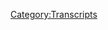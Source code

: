 {{DEFAULTSORT:
    #_TRANSCRIPT_0877:A Philosophy For Curiosity
}}{{Transcript
    | title         = [[877: A Philosophy For Curiosity]]
    | caption       = [https://knowledgefight.libsyn.com/877-a-philosophy-for-curiosity Listen to this episode on Libsyn]
    | episodeNumber = [[877: A Philosophy For Curiosity|877]]
    | length        = 02:16:21
}}

{{MessageBox
    | header     = Warning: Bot Generated Content
    | text       = This transcript was automatically generated by transcription software and likely contains many mistakes and misattributions. Please check the audio for definitive quotes, attribution, and context.
    | image      = N3yvass4myg91.webp
    | imagewidth = 50px
    | id         = warning
}}

{{TranscriptBlock
    | name      = Unknown Speaker
    | timestamp = 00:00:00.000
    | text      = I'm sick of them posing as if they're the good guys, saying we are the bad guys, a knowledge
}}

{{TranscriptBlock
    | name      = Unknown Speaker
    | timestamp = 00:00:23.359
    | text      = fight.
}}

{{TranscriptBlock
    | name      = Unknown Speaker
    | timestamp = 00:00:24.359
    | text      = I'm sick of them posing as if they're the good guys, saying we are the bad guys, a knowledge
}}

{{TranscriptBlock
    | name      = Unknown Speaker
    | timestamp = 00:00:30.440
    | text      = fight.
}}

{{TranscriptBlock
    | name      = Unknown Speaker
    | timestamp = 00:00:31.440
    | text      = Dan and Jordan, knowledge fight.
}}

{{TranscriptBlock
    | name      = Unknown Speaker
    | timestamp = 00:00:32.439
    | text      = Rattle her, rattle her, rattle her.
}}

{{TranscriptBlock
    | name      = Unknown Speaker
    | timestamp = 00:00:33.439
    | text      = Need money, need money.
}}

{{TranscriptBlock
    | name      = Unknown Speaker
    | timestamp = 00:00:34.439
    | text      = Rattle her, rattle her, rattle her.
}}

{{TranscriptBlock
    | name      = Unknown Speaker
    | timestamp = 00:00:35.439
    | text      = Andy in Kansas, Andy in Kansas.
}}

{{TranscriptBlock
    | name      = Unknown Speaker
    | timestamp = 00:00:36.439
    | text      = Stop it.
}}

{{TranscriptBlock
    | name      = Unknown Speaker
    | timestamp = 00:00:37.439
    | text      = Andy in Kansas, Andy in Kansas.
}}

{{TranscriptBlock
    | name      = Unknown Speaker
    | timestamp = 00:00:38.439
    | text      = It's time to pray.
}}

{{TranscriptBlock
    | name      = Unknown Speaker
    | timestamp = 00:00:39.439
    | text      = Andy in Kansas, you're on the air.
}}

{{TranscriptBlock
    | name      = Unknown Speaker
    | timestamp = 00:00:40.439
    | text      = Thanks for holding.
}}

{{TranscriptBlock
    | name      = Unknown Speaker
    | timestamp = 00:00:41.439
    | text      = Hello Alex, I'm a first time caller.
}}

{{TranscriptBlock
    | name      = Unknown Speaker
    | timestamp = 00:00:42.439
    | text      = I'm a huge fan.
}}

{{TranscriptBlock
    | name      = Unknown Speaker
    | timestamp = 00:00:43.439
    | text      = I love your work.
}}

{{TranscriptBlock
    | name      = Unknown Speaker
    | timestamp = 00:00:44.439
    | text      = Knowledge fight.
}}

{{TranscriptBlock
    | name      = Unknown Speaker
    | timestamp = 00:00:45.439
    | text      = Not knowledgefight.com.
}}

{{TranscriptBlock
    | name      = Unknown Speaker
    | timestamp = 00:00:58.520
    | text      = I love you.
}}

{{TranscriptBlock
    | name      = Unknown Speaker
    | timestamp = 00:00:59.520
    | text      = Hey, everybody.
}}

{{TranscriptBlock
    | name      = Unknown Speaker
    | timestamp = 00:01:00.520
    | text      = Welcome back to Knowledge Fight.
}}

{{TranscriptBlock
    | name      = Unknown Speaker
    | timestamp = 00:01:01.520
    | text      = I'm Dan.
}}

{{TranscriptBlock
    | name      = Unknown Speaker
    | timestamp = 00:01:02.520
    | text      = I'm Jordan.
}}

{{TranscriptBlock
    | name      = Unknown Speaker
    | timestamp = 00:01:03.520
    | text      = We're a couple dudes.
}}

{{TranscriptBlock
    | name      = Unknown Speaker
    | timestamp = 00:01:04.519
    | text      = I like to sit around, worship at the altar of Selene, and talk a little bit about Alex
}}

{{TranscriptBlock
    | name      = Unknown Speaker
    | timestamp = 00:01:06.000
    | text      = Jones.
}}

{{TranscriptBlock
    | name      = Unknown Speaker
    | timestamp = 00:01:07.000
    | text      = Oh, indeed we are.
}}

{{TranscriptBlock
    | name      = Unknown Speaker
    | timestamp = 00:01:08.000
    | text      = Dan.
}}

{{TranscriptBlock
    | name      = Unknown Speaker
    | timestamp = 00:01:09.000
    | text      = Jordan.
}}

{{TranscriptBlock
    | name      = Unknown Speaker
    | timestamp = 00:01:10.000
    | text      = Dan.
}}

{{TranscriptBlock
    | name      = Unknown Speaker
    | timestamp = 00:01:11.000
    | text      = Jordan.
}}

{{TranscriptBlock
    | name      = Unknown Speaker
    | timestamp = 00:01:12.000
    | text      = Quick question for you.
}}

{{TranscriptBlock
    | name      = Unknown Speaker
    | timestamp = 00:01:13.000
    | text      = What's up?
}}

{{TranscriptBlock
    | name      = Unknown Speaker
    | timestamp = 00:01:14.000
    | text      = What's your bright spot today, buddy?
}}

{{TranscriptBlock
    | name      = Unknown Speaker
    | timestamp = 00:01:15.000
    | text      = No.
}}

{{TranscriptBlock
    | name      = Unknown Speaker
    | timestamp = 00:01:16.000
    | text      = I was going to try and steal yours, just in case.
}}

{{TranscriptBlock
    | name      = Unknown Speaker
    | timestamp = 00:01:18.120
    | text      = Why would I?
}}

{{TranscriptBlock
    | name      = Unknown Speaker
    | timestamp = 00:01:19.120
    | text      = Yeah.
}}

{{TranscriptBlock
    | name      = Unknown Speaker
    | timestamp = 00:01:20.120
    | text      = I don't know.
}}

{{TranscriptBlock
    | name      = Unknown Speaker
    | timestamp = 00:01:21.120
    | text      = I guess it's sort of, I don't have a good bright spot, so I have a sort of bi-pronged
}}

{{TranscriptBlock
    | name      = Unknown Speaker
    | timestamp = 00:01:26.840
    | text      = kind of comment.
}}

{{TranscriptBlock
    | name      = Unknown Speaker
    | timestamp = 00:01:30.400
    | text      = The first is that the cheese advent calendar hasn't been as good as I expected.
}}

{{TranscriptBlock
    | name      = Unknown Speaker
    | timestamp = 00:01:34.920
    | text      = That is expected.
}}

{{TranscriptBlock
    | name      = Unknown Speaker
    | timestamp = 00:01:35.920
    | text      = Yeah.
}}

{{TranscriptBlock
    | name      = Unknown Speaker
    | timestamp = 00:01:36.920
    | text      = That is exactly as good as I expected.
}}

{{TranscriptBlock
    | name      = Unknown Speaker
    | timestamp = 00:01:38.319
    | text      = When we talk about the wonderful positive things about Aldi, it's important to also
}}

{{TranscriptBlock
    | name      = Unknown Speaker
    | timestamp = 00:01:41.920
    | text      = bring up some negatives.
}}

{{TranscriptBlock
    | name      = Unknown Speaker
    | timestamp = 00:01:42.920
    | text      = And that is that these cheeses have not been blowing my mind.
}}

{{TranscriptBlock
    | name      = Unknown Speaker
    | timestamp = 00:01:45.920
    | text      = That's not to be a surprise.
}}

{{TranscriptBlock
    | name      = Unknown Speaker
    | timestamp = 00:01:47.760
    | text      = But it's still fun to open a little door and all that stuff.
}}

{{TranscriptBlock
    | name      = Unknown Speaker
    | timestamp = 00:01:50.760
    | text      = It is.
}}

{{TranscriptBlock
    | name      = Unknown Speaker
    | timestamp = 00:01:51.760
    | text      = It is.
}}

{{TranscriptBlock
    | name      = Unknown Speaker
    | timestamp = 00:01:52.760
    | text      = There's no denying that.
}}

{{TranscriptBlock
    | name      = Unknown Speaker
    | timestamp = 00:01:53.760
    | text      = The second thing, the second prong in this makeshift bright spot is you getting dragged
}}

{{TranscriptBlock
    | name      = Unknown Speaker
    | timestamp = 00:02:01.000
    | text      = on social media for saying that All Star was a cover.
}}

{{TranscriptBlock
    | name      = Unknown Speaker
    | timestamp = 00:02:05.079
    | text      = How dare you.
}}

{{TranscriptBlock
    | name      = Unknown Speaker
    | timestamp = 00:02:06.079
    | text      = I 100% thought it was I'm a believer.
}}

{{TranscriptBlock
    | name      = Unknown Speaker
    | timestamp = 00:02:09.879
    | text      = Wow.
}}

{{TranscriptBlock
    | name      = Unknown Speaker
    | timestamp = 00:02:10.879
    | text      = No, I was pretty sure you were wrong, but I didn't have enough confidence to push back
}}

{{TranscriptBlock
    | name      = Unknown Speaker
    | timestamp = 00:02:17.520
    | text      = on it.
}}

{{TranscriptBlock
    | name      = Unknown Speaker
    | timestamp = 00:02:18.520
    | text      = 100%.
}}

{{TranscriptBlock
    | name      = Unknown Speaker
    | timestamp = 00:02:19.520
    | text      = And then you got the, I mean, it wasn't as bad as the Chumbawamba debacle, but you still
}}

{{TranscriptBlock
    | name      = Unknown Speaker
    | timestamp = 00:02:25.199
    | text      = got quite a bit of correction on that.
}}

{{TranscriptBlock
    | name      = Unknown Speaker
    | timestamp = 00:02:27.159
    | text      = Oh, well, the problem was I got the accidental correct answer on the first try and then it
}}

{{TranscriptBlock
    | name      = Unknown Speaker
    | timestamp = 00:02:35.439
    | text      = was all a go.
}}

{{TranscriptBlock
    | name      = Unknown Speaker
    | timestamp = 00:02:36.439
    | text      = I was like, there can't be that many Smash Mouth Grammy winning movie soundtrack songs.
}}

{{TranscriptBlock
    | name      = Unknown Speaker
    | timestamp = 00:02:44.280
    | text      = And there are more than one.
}}

{{TranscriptBlock
    | name      = Unknown Speaker
    | timestamp = 00:02:45.280
    | text      = Yeah, because you got Shrek.
}}

{{TranscriptBlock
    | name      = Unknown Speaker
    | timestamp = 00:02:46.280
    | text      = I'm a believer covering Shrek.
}}

{{TranscriptBlock
    | name      = Unknown Speaker
    | timestamp = 00:02:47.280
    | text      = Exactly.
}}

{{TranscriptBlock
    | name      = Unknown Speaker
    | timestamp = 00:02:48.280
    | text      = That's why I was like movie song, Smash Mouth, my brain made it.
}}

{{TranscriptBlock
    | name      = Unknown Speaker
    | timestamp = 00:02:51.879
    | text      = I'm a believer.
}}

{{TranscriptBlock
    | name      = Unknown Speaker
    | timestamp = 00:02:52.879
    | text      = Right.
}}

{{TranscriptBlock
    | name      = Unknown Speaker
    | timestamp = 00:02:53.879
    | text      = And then they also won a Grammy for Might as well be walking on the sun.
}}

{{TranscriptBlock
    | name      = Unknown Speaker
    | timestamp = 00:02:57.879
    | text      = I don't understand.
}}

{{TranscriptBlock
    | name      = Unknown Speaker
    | timestamp = 00:02:59.840
    | text      = That was in Schindler's List.
}}

{{TranscriptBlock
    | name      = Unknown Speaker
    | timestamp = 00:03:00.919
    | text      = It was, it's so strange whenever people were like, oh, you got the song wrong.
}}

{{TranscriptBlock
    | name      = Unknown Speaker
    | timestamp = 00:03:07.439
    | text      = And I was like, wait a second.
}}

{{TranscriptBlock
    | name      = Unknown Speaker
    | timestamp = 00:03:09.080
    | text      = We should really be talking about how much Smash Mouth did.
}}

{{TranscriptBlock
    | name      = Unknown Speaker
    | timestamp = 00:03:13.379
    | text      = That is insane to me.
}}

{{TranscriptBlock
    | name      = Unknown Speaker
    | timestamp = 00:03:14.639
    | text      = Yeah, it's true.
}}

{{TranscriptBlock
    | name      = Unknown Speaker
    | timestamp = 00:03:15.639
    | text      = It is insane.
}}

{{TranscriptBlock
    | name      = Unknown Speaker
    | timestamp = 00:03:16.639
    | text      = They had a really interesting trajectory as a band because they had the walking on the
}}

{{TranscriptBlock
    | name      = Unknown Speaker
    | timestamp = 00:03:21.240
    | text      = sun, which is a big hit, but that was like, you're in the direction of one hit wonder
}}

{{TranscriptBlock
    | name      = Unknown Speaker
    | timestamp = 00:03:26.199
    | text      = of that era.
}}

{{TranscriptBlock
    | name      = Unknown Speaker
    | timestamp = 00:03:28.199
    | text      = That was like, this is great.
}}

{{TranscriptBlock
    | name      = Unknown Speaker
    | timestamp = 00:03:29.840
    | text      = You're going to be like Fastball or something.
}}

{{TranscriptBlock
    | name      = Unknown Speaker
    | timestamp = 00:03:32.599
    | text      = Perfect.
}}

{{TranscriptBlock
    | name      = Unknown Speaker
    | timestamp = 00:03:33.599
    | text      = Yeah.
}}

{{TranscriptBlock
    | name      = Unknown Speaker
    | timestamp = 00:03:34.599
    | text      = The Way.
}}

{{TranscriptBlock
    | name      = Unknown Speaker
    | timestamp = 00:03:35.599
    | text      = Everybody loves that song.
}}

{{TranscriptBlock
    | name      = Unknown Speaker
    | timestamp = 00:03:36.599
    | text      = Yes.
}}

{{TranscriptBlock
    | name      = Unknown Speaker
    | timestamp = 00:03:37.599
    | text      = And then Go Away.
}}

{{TranscriptBlock
    | name      = Unknown Speaker
    | timestamp = 00:03:38.599
    | text      = Right.
}}

{{TranscriptBlock
    | name      = Unknown Speaker
    | timestamp = 00:03:39.599
    | text      = Yes.
}}

{{TranscriptBlock
    | name      = Unknown Speaker
    | timestamp = 00:03:40.599
    | text      = Or even some other like Kula Shaker with Tatva.
}}

{{TranscriptBlock
    | name      = Unknown Speaker
    | timestamp = 00:03:44.960
    | text      = Sure.
}}

{{TranscriptBlock
    | name      = Unknown Speaker
    | timestamp = 00:03:45.960
    | text      = Sure.
}}

{{TranscriptBlock
    | name      = Unknown Speaker
    | timestamp = 00:03:46.960
    | text      = Yes.
}}

{{TranscriptBlock
    | name      = Unknown Speaker
    | timestamp = 00:03:47.960
    | text      = That was one hit wonder territory and they had nailed it.
}}

{{TranscriptBlock
    | name      = Unknown Speaker
    | timestamp = 00:03:50.360
    | text      = Yes.
}}

{{TranscriptBlock
    | name      = Unknown Speaker
    | timestamp = 00:03:51.360
    | text      = And then they had the All Star, which was a song that's huge.
}}

{{TranscriptBlock
    | name      = Unknown Speaker
    | timestamp = 00:03:56.120
    | text      = I would say the only thing that I can think of that comes close to it in the modern time
}}

{{TranscriptBlock
    | name      = Unknown Speaker
    | timestamp = 00:04:01.080
    | text      = is something like DMX's Y'all Gonna Make Me Lose My Mind, which they're like in every
}}

{{TranscriptBlock
    | name      = Unknown Speaker
    | timestamp = 00:04:06.479
    | text      = trailer and commercial and all these things.
}}

{{TranscriptBlock
    | name      = Unknown Speaker
    | timestamp = 00:04:09.300
    | text      = So they got elevated into this like really bizarre territory and then they did the Shrek
}}

{{TranscriptBlock
    | name      = Unknown Speaker
    | timestamp = 00:04:15.840
    | text      = soundtrack.
}}

{{TranscriptBlock
    | name      = Unknown Speaker
    | timestamp = 00:04:16.839
    | text      = Yeah, because it's not like a music.
}}

{{TranscriptBlock
    | name      = Unknown Speaker
    | timestamp = 00:04:19.040
    | text      = It's not like a Hey Ya moment where everybody goes, oh my God, this music video or the music
}}

{{TranscriptBlock
    | name      = Unknown Speaker
    | timestamp = 00:04:23.160
    | text      = or Andre 3000 is like, they have put All Star on every commercial, in every movie, in the
}}

{{TranscriptBlock
    | name      = Unknown Speaker
    | timestamp = 00:04:30.839
    | text      = store when I walk down.
}}

{{TranscriptBlock
    | name      = Unknown Speaker
    | timestamp = 00:04:32.639
    | text      = I also think that there's a dramatic difference between the Hey Ya kind of moment of being
}}

{{TranscriptBlock
    | name      = Unknown Speaker
    | timestamp = 00:04:36.779
    | text      = like that maybe gets to a wider audience and then people can realize how great OutKast's
}}

{{TranscriptBlock
    | name      = Unknown Speaker
    | timestamp = 00:04:42.000
    | text      = catalog is.
}}

{{TranscriptBlock
    | name      = Unknown Speaker
    | timestamp = 00:04:43.000
    | text      = Yes.
}}

{{TranscriptBlock
    | name      = Unknown Speaker
    | timestamp = 00:04:44.000
    | text      = Yeah.
}}

{{TranscriptBlock
    | name      = Unknown Speaker
    | timestamp = 00:04:45.000
    | text      = Yeah.
}}

{{TranscriptBlock
    | name      = Unknown Speaker
    | timestamp = 00:04:46.000
    | text      = Yeah.
}}

{{TranscriptBlock
    | name      = Unknown Speaker
    | timestamp = 00:04:47.000
    | text      = Yeah.
}}

{{TranscriptBlock
    | name      = Unknown Speaker
    | timestamp = 00:04:48.000
    | text      = Absolutely.
}}

{{TranscriptBlock
    | name      = Unknown Speaker
    | timestamp = 00:04:49.000
    | text      = Absolutely.
}}

{{TranscriptBlock
    | name      = Unknown Speaker
    | timestamp = 00:04:50.000
    | text      = Whereas I don't think that All Star led to a rediscovery of Smash Mouth's album cuts.
}}

{{TranscriptBlock
    | name      = Unknown Speaker
    | timestamp = 00:04:52.000
    | text      = No offense to Smash Mouth, they were pretty bad.
}}

{{TranscriptBlock
    | name      = Unknown Speaker
    | timestamp = 00:04:54.360
    | text      = The critical reinvention of Smash Mouth.
}}

{{TranscriptBlock
    | name      = Unknown Speaker
    | timestamp = 00:04:58.360
    | text      = Yeah.
}}

{{TranscriptBlock
    | name      = Unknown Speaker
    | timestamp = 00:04:59.360
    | text      = But anyway, you were wrong.
}}

{{TranscriptBlock
    | name      = Unknown Speaker
    | timestamp = 00:05:00.360
    | text      = I was thoroughly wrong.
}}

{{TranscriptBlock
    | name      = Unknown Speaker
    | timestamp = 00:05:01.959
    | text      = Happy to admit it.
}}

{{TranscriptBlock
    | name      = Unknown Speaker
    | timestamp = 00:05:02.959
    | text      = What's your bright spot?
}}

{{TranscriptBlock
    | name      = Unknown Speaker
    | timestamp = 00:05:03.959
    | text      = My bright spot is, this is, it's weird to say this because I'm not a big economics guy,
}}

{{TranscriptBlock
    | name      = Unknown Speaker
    | timestamp = 00:05:11.600
    | text      = but I will own my car in, like I will have paid off my car in like two payments, which
}}

{{TranscriptBlock
    | name      = Unknown Speaker
    | timestamp = 00:05:19.839
    | text      = has never happened to me before.
}}

{{TranscriptBlock
    | name      = Unknown Speaker
    | timestamp = 00:05:21.279
    | text      = Has never happened before.
}}

{{TranscriptBlock
    | name      = Unknown Speaker
    | timestamp = 00:05:22.279
    | text      = Congratulations.
}}

{{TranscriptBlock
    | name      = Unknown Speaker
    | timestamp = 00:05:23.279
    | text      = Of all the cars, I don't think, one, well actually no, I won't own it, it's still in
}}

{{TranscriptBlock
    | name      = Unknown Speaker
    | timestamp = 00:05:27.399
    | text      = my wife's name.
}}

{{TranscriptBlock
    | name      = Unknown Speaker
    | timestamp = 00:05:28.399
    | text      = Everything is in my wife's name.
}}

{{TranscriptBlock
    | name      = Unknown Speaker
    | timestamp = 00:05:29.399
    | text      = I own zero things.
}}

{{TranscriptBlock
    | name      = Unknown Speaker
    | timestamp = 00:05:30.399
    | text      = That's not suspicious.
}}

{{TranscriptBlock
    | name      = Unknown Speaker
    | timestamp = 00:05:31.399
    | text      = But I'm off the grid completely.
}}

{{TranscriptBlock
    | name      = Unknown Speaker
    | timestamp = 00:05:36.120
    | text      = But in order, my cars have disappeared via hit and run.
}}

{{TranscriptBlock
    | name      = Unknown Speaker
    | timestamp = 00:05:43.839
    | text      = The last one that I had in Chicago, I parked on the street and then it was hit by a truck
}}

{{TranscriptBlock
    | name      = Unknown Speaker
    | timestamp = 00:05:49.720
    | text      = and totaled completely and then I came out one morning, I saw it, and then the cops came
}}

{{TranscriptBlock
    | name      = Unknown Speaker
    | timestamp = 00:05:55.439
    | text      = and god I love the Chicago cops whenever something horrible happens to you because they laugh
}}

{{TranscriptBlock
    | name      = Unknown Speaker
    | timestamp = 00:05:59.399
    | text      = in your face.
}}

{{TranscriptBlock
    | name      = Unknown Speaker
    | timestamp = 00:06:00.399
    | text      = Sure.
}}

{{TranscriptBlock
    | name      = Unknown Speaker
    | timestamp = 00:06:01.399
    | text      = That was great.
}}

{{TranscriptBlock
    | name      = Unknown Speaker
    | timestamp = 00:06:02.399
    | text      = And then after that, it was stolen.
}}

{{TranscriptBlock
    | name      = Unknown Speaker
    | timestamp = 00:06:04.720
    | text      = See, that's more of a disappearance than a hit and run.
}}

{{TranscriptBlock
    | name      = Unknown Speaker
    | timestamp = 00:06:07.680
    | text      = That's true.
}}

{{TranscriptBlock
    | name      = Unknown Speaker
    | timestamp = 00:06:08.680
    | text      = The car's still there.
}}

{{TranscriptBlock
    | name      = Unknown Speaker
    | timestamp = 00:06:09.680
    | text      = No, no, no, no.
}}

{{TranscriptBlock
    | name      = Unknown Speaker
    | timestamp = 00:06:10.680
    | text      = Well, I mean the, yeah, yeah, yeah.
}}

{{TranscriptBlock
    | name      = Unknown Speaker
    | timestamp = 00:06:11.680
    | text      = This was the car before that.
}}

{{TranscriptBlock
    | name      = Unknown Speaker
    | timestamp = 00:06:13.079
    | text      = And then the car before that was my dad's red truck.
}}

{{TranscriptBlock
    | name      = Unknown Speaker
    | timestamp = 00:06:15.879
    | text      = Yeah.
}}

{{TranscriptBlock
    | name      = Unknown Speaker
    | timestamp = 00:06:16.879
    | text      = All of these cars never been mine and have gone horribly wrong.
}}

{{TranscriptBlock
    | name      = Unknown Speaker
    | timestamp = 00:06:20.639
    | text      = Well, this one still isn't.
}}

{{TranscriptBlock
    | name      = Unknown Speaker
    | timestamp = 00:06:21.959
    | text      = Still, well, that's true.
}}

{{TranscriptBlock
    | name      = Unknown Speaker
    | timestamp = 00:06:22.959
    | text      = That's your wife's.
}}

{{TranscriptBlock
    | name      = Unknown Speaker
    | timestamp = 00:06:23.959
    | text      = That's true.
}}

{{TranscriptBlock
    | name      = Unknown Speaker
    | timestamp = 00:06:24.959
    | text      = But I have paid, I have paid it.
}}

{{TranscriptBlock
    | name      = Unknown Speaker
    | timestamp = 00:06:25.959
    | text      = Right.
}}

{{TranscriptBlock
    | name      = Unknown Speaker
    | timestamp = 00:06:26.959
    | text      = I have paid for it with monies.
}}

{{TranscriptBlock
    | name      = Unknown Speaker
    | timestamp = 00:06:27.959
    | text      = I mean, it is an accomplishment and it is something to be excited about, but it is still
}}

{{TranscriptBlock
    | name      = Unknown Speaker
    | timestamp = 00:06:33.680
    | text      = your wife's car.
}}

{{TranscriptBlock
    | name      = Unknown Speaker
    | timestamp = 00:06:34.680
    | text      = I understand.
}}

{{TranscriptBlock
    | name      = Unknown Speaker
    | timestamp = 00:06:35.680
    | text      = But I mean, in 40 years, I'll be able to say, hey, I paid off my student loans and that's
}}

{{TranscriptBlock
    | name      = Unknown Speaker
    | timestamp = 00:06:39.639
    | text      = what will be important.
}}

{{TranscriptBlock
    | name      = Unknown Speaker
    | timestamp = 00:06:40.920
    | text      = Do you have that much student loans?
}}

{{TranscriptBlock
    | name      = Unknown Speaker
    | timestamp = 00:06:43.439
    | text      = Yep.
}}

{{TranscriptBlock
    | name      = Unknown Speaker
    | timestamp = 00:06:44.439
    | text      = You went to like one year of college.
}}

{{TranscriptBlock
    | name      = Unknown Speaker
    | timestamp = 00:06:46.399
    | text      = No.
}}

{{TranscriptBlock
    | name      = Unknown Speaker
    | timestamp = 00:06:47.399
    | text      = If you recall, I went to five colleges, but never longer than a year.
}}

{{TranscriptBlock
    | name      = Unknown Speaker
    | timestamp = 00:06:53.160
    | text      = That's the problem.
}}

{{TranscriptBlock
    | name      = Unknown Speaker
    | timestamp = 00:06:55.160
    | text      = The problem was not that I didn't go to enough college.
}}

{{TranscriptBlock
    | name      = Unknown Speaker
    | timestamp = 00:06:58.319
    | text      = Yeah.
}}

{{TranscriptBlock
    | name      = Unknown Speaker
    | timestamp = 00:06:59.319
    | text      = I do think that if you have a path like that, you definitely should have your loans forgiven.
}}

{{TranscriptBlock
    | name      = Unknown Speaker
    | timestamp = 00:07:03.800
    | text      = Like you got nothing to show for it.
}}

{{TranscriptBlock
    | name      = Unknown Speaker
    | timestamp = 00:07:06.240
    | text      = It's not fair.
}}

{{TranscriptBlock
    | name      = Unknown Speaker
    | timestamp = 00:07:07.240
    | text      = Yeah.
}}

{{TranscriptBlock
    | name      = Unknown Speaker
    | timestamp = 00:07:08.240
    | text      = It's not fair.
}}

{{TranscriptBlock
    | name      = Unknown Speaker
    | timestamp = 00:07:09.240
    | text      = I mean, the other problem was just like, you know, I could get a degree from somewhere,
}}

{{TranscriptBlock
    | name      = Unknown Speaker
    | timestamp = 00:07:14.079
    | text      = but they want you to stay there at least two years.
}}

{{TranscriptBlock
    | name      = Unknown Speaker
    | timestamp = 00:07:17.240
    | text      = And then I was like, I don't want to do that.
}}

{{TranscriptBlock
    | name      = Unknown Speaker
    | timestamp = 00:07:18.980
    | text      = So I just left.
}}

{{TranscriptBlock
    | name      = Unknown Speaker
    | timestamp = 00:07:19.980
    | text      = That was probably a bad, bad move, but it's hard to go back now.
}}

{{TranscriptBlock
    | name      = Unknown Speaker
    | timestamp = 00:07:22.680
    | text      = Yeah.
}}

{{TranscriptBlock
    | name      = Unknown Speaker
    | timestamp = 00:07:23.680
    | text      = You can't relitigate.
}}

{{TranscriptBlock
    | name      = Unknown Speaker
    | timestamp = 00:07:24.680
    | text      = So, uh, Jordan, today we have an episode to go over.
}}

{{TranscriptBlock
    | name      = Unknown Speaker
    | timestamp = 00:07:27.000
    | text      = Yeah.
}}

{{TranscriptBlock
    | name      = Unknown Speaker
    | timestamp = 00:07:28.000
    | text      = On our last episode towards the end, we were alerted to the fact that there was a Twitter
}}

{{TranscriptBlock
    | name      = Unknown Speaker
    | timestamp = 00:07:31.839
    | text      = Spaces going on featuring Alex Jones and some other noted luminary shitheads.
}}

{{TranscriptBlock
    | name      = Unknown Speaker
    | timestamp = 00:07:36.600
    | text      = Oh, there is a last time on.
}}

{{TranscriptBlock
    | name      = Unknown Speaker
    | timestamp = 00:07:38.519
    | text      = Yeah.
}}

{{TranscriptBlock
    | name      = Unknown Speaker
    | timestamp = 00:07:39.519
    | text      = Yeah.
}}

{{TranscriptBlock
    | name      = Unknown Speaker
    | timestamp = 00:07:40.519
    | text      = And we are covering that because I wrestled with this.
}}

{{TranscriptBlock
    | name      = Unknown Speaker
    | timestamp = 00:07:44.120
    | text      = Yeah.
}}

{{TranscriptBlock
    | name      = Unknown Speaker
    | timestamp = 00:07:45.120
    | text      = So first of all, I don't think a lot of people maybe even know what Twitter Spaces is.
}}

{{TranscriptBlock
    | name      = Unknown Speaker
    | timestamp = 00:07:48.040
    | text      = I don't.
}}

{{TranscriptBlock
    | name      = Unknown Speaker
    | timestamp = 00:07:49.040
    | text      = Um, so I tried to explain it to my dad earlier and the way best I could come up with is it's
}}

{{TranscriptBlock
    | name      = Unknown Speaker
    | timestamp = 00:07:54.920
    | text      = like a party call, like a party phone line.
}}

{{TranscriptBlock
    | name      = Unknown Speaker
    | timestamp = 00:07:58.199
    | text      = You know, there's a like a big group phone call, but streamed on Twitter.
}}

{{TranscriptBlock
    | name      = Unknown Speaker
    | timestamp = 00:08:02.620
    | text      = So like on Twitter you can have a bunch of people who are on the line and then they can
}}

{{TranscriptBlock
    | name      = Unknown Speaker
    | timestamp = 00:08:06.680
    | text      = all take turns speaking and stuff, sort of a group call.
}}

{{TranscriptBlock
    | name      = Unknown Speaker
    | timestamp = 00:08:09.360
    | text      = Okay.
}}

{{TranscriptBlock
    | name      = Unknown Speaker
    | timestamp = 00:08:10.360
    | text      = Um, wait, do they call it Space X or spaces?
}}

{{TranscriptBlock
    | name      = Unknown Speaker
    | timestamp = 00:08:14.720
    | text      = Right.
}}

{{TranscriptBlock
    | name      = Unknown Speaker
    | timestamp = 00:08:15.720
    | text      = But I mean, it's not Twitter anymore.
}}

{{TranscriptBlock
    | name      = Unknown Speaker
    | timestamp = 00:08:17.000
    | text      = Oh no, it's X spaces.
}}

{{TranscriptBlock
    | name      = Unknown Speaker
    | timestamp = 00:08:18.480
    | text      = Yeah.
}}

{{TranscriptBlock
    | name      = Unknown Speaker
    | timestamp = 00:08:19.480
    | text      = I guess.
}}

{{TranscriptBlock
    | name      = Unknown Speaker
    | timestamp = 00:08:20.480
    | text      = No, that's stupid.
}}

{{TranscriptBlock
    | name      = Unknown Speaker
    | timestamp = 00:08:21.480
    | text      = It's already taken.
}}

{{TranscriptBlock
    | name      = Unknown Speaker
    | timestamp = 00:08:22.480
    | text      = Yeah.
}}

{{TranscriptBlock
    | name      = Unknown Speaker
    | timestamp = 00:08:23.480
    | text      = It's his name.
}}

{{TranscriptBlock
    | name      = Unknown Speaker
    | timestamp = 00:08:24.480
    | text      = Right.
}}

{{TranscriptBlock
    | name      = Unknown Speaker
    | timestamp = 00:08:25.480
    | text      = Yeah.
}}

{{TranscriptBlock
    | name      = Unknown Speaker
    | timestamp = 00:08:26.480
    | text      = I think that would get confusing.
}}

{{TranscriptBlock
    | name      = Unknown Speaker
    | timestamp = 00:08:27.480
    | text      = So, um, I, I wrestled with this because I think it's stupid and um, I found it's three
}}

{{TranscriptBlock
    | name      = Unknown Speaker
    | timestamp = 00:08:32.440
    | text      = hours long and I found it insufferable.
}}

{{TranscriptBlock
    | name      = Unknown Speaker
    | timestamp = 00:08:34.480
    | text      = No, no, no, no, no.
}}

{{TranscriptBlock
    | name      = Unknown Speaker
    | timestamp = 00:08:35.480
    | text      = And it felt like it would never end, um, but the list of people who are in the mix here,
}}

{{TranscriptBlock
    | name      = Unknown Speaker
    | timestamp = 00:08:41.000
    | text      = who are involved in this conversation, it doesn't feel like something I should just
}}

{{TranscriptBlock
    | name      = Unknown Speaker
    | timestamp = 00:08:45.240
    | text      = ignore.
}}

{{TranscriptBlock
    | name      = Unknown Speaker
    | timestamp = 00:08:46.240
    | text      = It feels like, you know, when you have, um, someone like Marjorie Taylor Greene coming
}}

{{TranscriptBlock
    | name      = Unknown Speaker
    | timestamp = 00:08:50.179
    | text      = on Info Wars the first time, it's like, this is, this is relevant.
}}

{{TranscriptBlock
    | name      = Unknown Speaker
    | timestamp = 00:08:54.159
    | text      = This is a person who is in Congress, who is on Alex's show or when the vague comes on
}}

{{TranscriptBlock
    | name      = Unknown Speaker
    | timestamp = 00:08:59.879
    | text      = Alex's shit, you know, or I guess actually Alex was interviewed by the vague for his
}}

{{TranscriptBlock
    | name      = Unknown Speaker
    | timestamp = 00:09:05.519
    | text      = shit.
}}

{{TranscriptBlock
    | name      = Unknown Speaker
    | timestamp = 00:09:06.519
    | text      = You know, it is like someone is running for president.
}}

{{TranscriptBlock
    | name      = Unknown Speaker
    | timestamp = 00:09:08.320
    | text      = These intersections of like what would be respected positions, people in those supposedly
}}

{{TranscriptBlock
    | name      = Unknown Speaker
    | timestamp = 00:09:14.720
    | text      = respected positions, it feels like I would be remiss if we just ignored that this happened.
}}

{{TranscriptBlock
    | name      = Unknown Speaker
    | timestamp = 00:09:20.279
    | text      = Right.
}}

{{TranscriptBlock
    | name      = Unknown Speaker
    | timestamp = 00:09:21.279
    | text      = That's true.
}}

{{TranscriptBlock
    | name      = Unknown Speaker
    | timestamp = 00:09:22.279
    | text      = Um.
}}

{{TranscriptBlock
    | name      = Unknown Speaker
    | timestamp = 00:09:23.279
    | text      = And there's one thing that's completely insane that happens.
}}

{{TranscriptBlock
    | name      = Unknown Speaker
    | timestamp = 00:09:25.700
    | text      = That I, that I believe.
}}

{{TranscriptBlock
    | name      = Unknown Speaker
    | timestamp = 00:09:26.700
    | text      = So maybe it's worth it for that.
}}

{{TranscriptBlock
    | name      = Unknown Speaker
    | timestamp = 00:09:28.440
    | text      = Just for that.
}}

{{TranscriptBlock
    | name      = Unknown Speaker
    | timestamp = 00:09:29.440
    | text      = Oh man, it's hard not to, uh, be like, I understand it is newsworthy, uh, that we are surrounded
}}

{{TranscriptBlock
    | name      = Unknown Speaker
    | timestamp = 00:09:38.240
    | text      = by burning lakes of fire, but we are in hell, so it's not that newsworthy, you know?
}}

{{TranscriptBlock
    | name      = Unknown Speaker
    | timestamp = 00:09:43.600
    | text      = Well, it's giving some, uh, some sort of window dressing.
}}

{{TranscriptBlock
    | name      = Unknown Speaker
    | timestamp = 00:09:48.720
    | text      = It's letting you know what's going on.
}}

{{TranscriptBlock
    | name      = Unknown Speaker
    | timestamp = 00:09:50.159
    | text      = Sure, sure, sure.
}}

{{TranscriptBlock
    | name      = Unknown Speaker
    | timestamp = 00:09:51.159
    | text      = Showing you the lake.
}}

{{TranscriptBlock
    | name      = Unknown Speaker
    | timestamp = 00:09:52.159
    | text      = Right, right, right, right.
}}

{{TranscriptBlock
    | name      = Unknown Speaker
    | timestamp = 00:09:53.159
    | text      = So let's look at that lake.
}}

{{TranscriptBlock
    | name      = Unknown Speaker
    | timestamp = 00:09:54.600
    | text      = Okay.
}}

{{TranscriptBlock
    | name      = Unknown Speaker
    | timestamp = 00:09:55.600
    | text      = But first let's say hello to some new wonks.
}}

{{TranscriptBlock
    | name      = Unknown Speaker
    | timestamp = 00:09:57.200
    | text      = Okay.
}}

{{TranscriptBlock
    | name      = Unknown Speaker
    | timestamp = 00:09:58.200
    | text      = Here's a goose that got the parking ticket.
}}

{{TranscriptBlock
    | name      = Unknown Speaker
    | timestamp = 00:09:59.600
    | text      = Thank you so much.
}}

{{TranscriptBlock
    | name      = Unknown Speaker
    | timestamp = 00:10:00.600
    | text      = You are now a policy wonk.
}}

{{TranscriptBlock
    | name      = Unknown Speaker
    | timestamp = 00:10:01.600
    | text      = I'm a policy wonk.
}}

{{TranscriptBlock
    | name      = Unknown Speaker
    | timestamp = 00:10:02.600
    | text      = Thank you very much.
}}

{{TranscriptBlock
    | name      = Unknown Speaker
    | timestamp = 00:10:03.600
    | text      = This is a Woody Allen bit.
}}

{{TranscriptBlock
    | name      = Unknown Speaker
    | timestamp = 00:10:04.600
    | text      = Yes.
}}

{{TranscriptBlock
    | name      = Unknown Speaker
    | timestamp = 00:10:05.600
    | text      = Next, uh, Ben from Canada.
}}

{{TranscriptBlock
    | name      = Unknown Speaker
    | timestamp = 00:10:07.299
    | text      = Thank you so much.
}}

{{TranscriptBlock
    | name      = Unknown Speaker
    | timestamp = 00:10:08.299
    | text      = You are now a policy wonk.
}}

{{TranscriptBlock
    | name      = Unknown Speaker
    | timestamp = 00:10:09.299
    | text      = I'm a policy wonk.
}}

{{TranscriptBlock
    | name      = Unknown Speaker
    | timestamp = 00:10:10.299
    | text      = Thank you very much.
}}

{{TranscriptBlock
    | name      = Unknown Speaker
    | timestamp = 00:10:11.299
    | text      = Thank you.
}}

{{TranscriptBlock
    | name      = Unknown Speaker
    | timestamp = 00:10:12.299
    | text      = Next, I know these get delayed a bit, but here's hoping we're not too far into the monthly
}}

{{TranscriptBlock
    | name      = Unknown Speaker
    | timestamp = 00:10:14.960
    | text      = mustard tasting.
}}

{{TranscriptBlock
    | name      = Unknown Speaker
    | timestamp = 00:10:16.500
    | text      = Looking forward to your stone ground Dijon.
}}

{{TranscriptBlock
    | name      = Unknown Speaker
    | timestamp = 00:10:18.440
    | text      = Thank you so much.
}}

{{TranscriptBlock
    | name      = Unknown Speaker
    | timestamp = 00:10:19.440
    | text      = You are now a policy wonk.
}}

{{TranscriptBlock
    | name      = Unknown Speaker
    | timestamp = 00:10:20.440
    | text      = I'm a policy wonk.
}}

{{TranscriptBlock
    | name      = Unknown Speaker
    | timestamp = 00:10:21.440
    | text      = Thank you very much.
}}

{{TranscriptBlock
    | name      = Unknown Speaker
    | timestamp = 00:10:22.440
    | text      = Ewwww.
}}

{{TranscriptBlock
    | name      = Unknown Speaker
    | timestamp = 00:10:23.440
    | text      = Next, Maestro Jones says bear dog is number one dog.
}}

{{TranscriptBlock
    | name      = Unknown Speaker
    | timestamp = 00:10:26.799
    | text      = Thank you so much.
}}

{{TranscriptBlock
    | name      = Unknown Speaker
    | timestamp = 00:10:27.799
    | text      = You are now a policy wonk.
}}

{{TranscriptBlock
    | name      = Unknown Speaker
    | timestamp = 00:10:28.799
    | text      = I'm a policy wonk.
}}

{{TranscriptBlock
    | name      = Unknown Speaker
    | timestamp = 00:10:29.799
    | text      = Thank you very much.
}}

{{TranscriptBlock
    | name      = Unknown Speaker
    | timestamp = 00:10:30.799
    | text      = All right.
}}

{{TranscriptBlock
    | name      = Unknown Speaker
    | timestamp = 00:10:31.799
    | text      = We got a couple technocrats in the mix, Jordan.
}}

{{TranscriptBlock
    | name      = Unknown Speaker
    | timestamp = 00:10:32.799
    | text      = So thank you so much to Beats by Nim, appearing against the advice of my publicist Odette.
}}

{{TranscriptBlock
    | name      = Unknown Speaker
    | timestamp = 00:10:37.159
    | text      = You are now a technocrat.
}}

{{TranscriptBlock
    | name      = Unknown Speaker
    | timestamp = 00:10:38.320
    | text      = And I became a technocrat just to publicly shame Dan for his garbage survivor takes.
}}

{{TranscriptBlock
    | name      = Unknown Speaker
    | timestamp = 00:10:42.840
    | text      = Thank you so much.
}}

{{TranscriptBlock
    | name      = Unknown Speaker
    | timestamp = 00:10:43.840
    | text      = You are now a technocrat.
}}

{{TranscriptBlock
    | name      = Unknown Speaker
    | timestamp = 00:10:44.840
    | text      = I'm a policy wonk.
}}

{{TranscriptBlock
    | name      = Unknown Speaker
    | timestamp = 00:10:45.840
    | text      = I have risen above my enemies.
}}

{{TranscriptBlock
    | name      = Unknown Speaker
    | timestamp = 00:10:48.799
    | text      = I might quit tomorrow, actually.
}}

{{TranscriptBlock
    | name      = Unknown Speaker
    | timestamp = 00:10:50.120
    | text      = I'm just going to take a little breaky now.
}}

{{TranscriptBlock
    | name      = Unknown Speaker
    | timestamp = 00:10:52.940
    | text      = A little breaky for me.
}}

{{TranscriptBlock
    | name      = Unknown Speaker
    | timestamp = 00:10:56.679
    | text      = And then we're going to come back.
}}

{{TranscriptBlock
    | name      = Unknown Speaker
    | timestamp = 00:11:00.200
    | text      = And I'm going to start the show over.
}}

{{TranscriptBlock
    | name      = Unknown Speaker
    | timestamp = 00:11:01.759
    | text      = But I'm the devil.
}}

{{TranscriptBlock
    | name      = Unknown Speaker
    | timestamp = 00:11:02.759
    | text      = I got to be taking off the hair, up, you know, all this blah, blah, blah, blah.
}}

{{TranscriptBlock
    | name      = Unknown Speaker
    | timestamp = 00:11:06.480
    | text      = Fuck you.
}}

{{TranscriptBlock
    | name      = Unknown Speaker
    | timestamp = 00:11:07.799
    | text      = Fuck you.
}}

{{TranscriptBlock
    | name      = Unknown Speaker
    | timestamp = 00:11:08.799
    | text      = I got plenty of words for you.
}}

{{TranscriptBlock
    | name      = Unknown Speaker
    | timestamp = 00:11:10.039
    | text      = But at the end of the day, fuck you and your New World Order and fuck the horse you rode
}}

{{TranscriptBlock
    | name      = Unknown Speaker
    | timestamp = 00:11:14.559
    | text      = in on and all your shit.
}}

{{TranscriptBlock
    | name      = Unknown Speaker
    | timestamp = 00:11:17.120
    | text      = Maybe today should be my last broadcast.
}}

{{TranscriptBlock
    | name      = Unknown Speaker
    | timestamp = 00:11:19.279
    | text      = Maybe I'll just be gone a month, maybe five years.
}}

{{TranscriptBlock
    | name      = Unknown Speaker
    | timestamp = 00:11:22.659
    | text      = Maybe I'll walk out of here tomorrow and you never see me again.
}}

{{TranscriptBlock
    | name      = Unknown Speaker
    | timestamp = 00:11:26.639
    | text      = That's really what I want to do.
}}

{{TranscriptBlock
    | name      = Unknown Speaker
    | timestamp = 00:11:28.759
    | text      = I never want to come back here again.
}}

{{TranscriptBlock
    | name      = Unknown Speaker
    | timestamp = 00:11:30.340
    | text      = I apologize to the crew and the listeners yesterday that I was legitimately having breakdowns
}}

{{TranscriptBlock
    | name      = Unknown Speaker
    | timestamp = 00:11:36.120
    | text      = on air.
}}

{{TranscriptBlock
    | name      = Unknown Speaker
    | timestamp = 00:11:37.120
    | text      = I'll be better tomorrow.
}}

{{TranscriptBlock
    | name      = Unknown Speaker
    | timestamp = 00:11:39.200
    | text      = Never.
}}

{{TranscriptBlock
    | name      = Unknown Speaker
    | timestamp = 00:11:40.200
    | text      = No.
}}

{{TranscriptBlock
    | name      = Unknown Speaker
    | timestamp = 00:11:41.200
    | text      = So I feel attacked.
}}

{{TranscriptBlock
    | name      = Unknown Speaker
    | timestamp = 00:11:42.200
    | text      = I'm not entirely sure what these garbage survivor takes are.
}}

{{TranscriptBlock
    | name      = Unknown Speaker
    | timestamp = 00:11:45.080
    | text      = That's what I was interested in.
}}

{{TranscriptBlock
    | name      = Unknown Speaker
    | timestamp = 00:11:46.080
    | text      = That's why I left it in there.
}}

{{TranscriptBlock
    | name      = Unknown Speaker
    | timestamp = 00:11:47.080
    | text      = They were unspecific, so I can't respond to any of them, but I do not have garbage survivor
}}

{{TranscriptBlock
    | name      = Unknown Speaker
    | timestamp = 00:11:51.759
    | text      = takes.
}}

{{TranscriptBlock
    | name      = Unknown Speaker
    | timestamp = 00:11:52.759
    | text      = Well, the reason I left it in there, I'm interested to know, what do you think those
}}

{{TranscriptBlock
    | name      = Unknown Speaker
    | timestamp = 00:11:56.500
    | text      = could even be?
}}

{{TranscriptBlock
    | name      = Unknown Speaker
    | timestamp = 00:11:57.919
    | text      = I feel like I probably was disparaging about this season and I stand by that.
}}

{{TranscriptBlock
    | name      = Unknown Speaker
    | timestamp = 00:12:03.700
    | text      = I think I've been disparaging of a number of seasons so far, especially the recent seasons.
}}

{{TranscriptBlock
    | name      = Unknown Speaker
    | timestamp = 00:12:07.879
    | text      = I think they have been dog shit.
}}

{{TranscriptBlock
    | name      = Unknown Speaker
    | timestamp = 00:12:10.600
    | text      = There's a problem that they've shortened the show.
}}

{{TranscriptBlock
    | name      = Unknown Speaker
    | timestamp = 00:12:14.559
    | text      = I think that probably had something to do with COVID.
}}

{{TranscriptBlock
    | name      = Unknown Speaker
    | timestamp = 00:12:17.919
    | text      = So they're only out there for a shorter amount of time.
}}

{{TranscriptBlock
    | name      = Unknown Speaker
    | timestamp = 00:12:21.279
    | text      = So the game is played faster and that kind of sucks.
}}

{{TranscriptBlock
    | name      = Unknown Speaker
    | timestamp = 00:12:24.679
    | text      = There's too many advantages.
}}

{{TranscriptBlock
    | name      = Unknown Speaker
    | timestamp = 00:12:26.399
    | text      = There's too many weird twists.
}}

{{TranscriptBlock
    | name      = Unknown Speaker
    | timestamp = 00:12:29.720
    | text      = It's gone away from what made the show alluring.
}}

{{TranscriptBlock
    | name      = Unknown Speaker
    | timestamp = 00:12:32.440
    | text      = Right.
}}

{{TranscriptBlock
    | name      = Unknown Speaker
    | timestamp = 00:12:33.440
    | text      = And also I think the casting has been not great a couple seasons.
}}

{{TranscriptBlock
    | name      = Unknown Speaker
    | timestamp = 00:12:39.480
    | text      = I don't know.
}}

{{TranscriptBlock
    | name      = Unknown Speaker
    | timestamp = 00:12:40.480
    | text      = I'm just not into it.
}}

{{TranscriptBlock
    | name      = Unknown Speaker
    | timestamp = 00:12:41.480
    | text      = I'm still watching it, but I'm not into it.
}}

{{TranscriptBlock
    | name      = Unknown Speaker
    | timestamp = 00:12:45.000
    | text      = I guess what confuses me about the whole garbage takes thing is essentially you're like, everything's
}}

{{TranscriptBlock
    | name      = Unknown Speaker
    | timestamp = 00:12:50.120
    | text      = not as good as it should be.
}}

{{TranscriptBlock
    | name      = Unknown Speaker
    | timestamp = 00:12:51.919
    | text      = Yeah.
}}

{{TranscriptBlock
    | name      = Unknown Speaker
    | timestamp = 00:12:52.919
    | text      = That's not really a garbage take.
}}

{{TranscriptBlock
    | name      = Unknown Speaker
    | timestamp = 00:12:53.919
    | text      = I don't know, but I think this person probably thinks that it is as good as it should be
}}

{{TranscriptBlock
    | name      = Unknown Speaker
    | timestamp = 00:12:57.720
    | text      = and maybe it's Jeff Probst.
}}

{{TranscriptBlock
    | name      = Unknown Speaker
    | timestamp = 00:12:59.379
    | text      = You know what?
}}

{{TranscriptBlock
    | name      = Unknown Speaker
    | timestamp = 00:13:00.379
    | text      = If this is Jeff, Jeff, Jeff, stop listening to the show.
}}

{{TranscriptBlock
    | name      = Unknown Speaker
    | timestamp = 00:13:04.440
    | text      = You don't have enough time.
}}

{{TranscriptBlock
    | name      = Unknown Speaker
    | timestamp = 00:13:05.440
    | text      = Here's something I want to say about Survivor.
}}

{{TranscriptBlock
    | name      = Unknown Speaker
    | timestamp = 00:13:07.639
    | text      = On a recent episode, they did something with editing that I have never seen them do before
}}

{{TranscriptBlock
    | name      = Unknown Speaker
    | timestamp = 00:13:13.519
    | text      = and I found it to be absurd.
}}

{{TranscriptBlock
    | name      = Unknown Speaker
    | timestamp = 00:13:16.240
    | text      = So there was a challenge, immunity and reward challenge, I believe, or maybe just a reward.
}}

{{TranscriptBlock
    | name      = Unknown Speaker
    | timestamp = 00:13:21.679
    | text      = Something like that.
}}

{{TranscriptBlock
    | name      = Unknown Speaker
    | timestamp = 00:13:22.679
    | text      = And some woman won and she decided to take all the women who were left with her on the
}}

{{TranscriptBlock
    | name      = Unknown Speaker
    | timestamp = 00:13:28.440
    | text      = reward.
}}

{{TranscriptBlock
    | name      = Unknown Speaker
    | timestamp = 00:13:29.440
    | text      = Cool.
}}

{{TranscriptBlock
    | name      = Unknown Speaker
    | timestamp = 00:13:30.440
    | text      = So they went to like a spa or like got food or something and so the men stayed behind
}}

{{TranscriptBlock
    | name      = Unknown Speaker
    | timestamp = 00:13:35.799
    | text      = at camp.
}}

{{TranscriptBlock
    | name      = Unknown Speaker
    | timestamp = 00:13:36.799
    | text      = Right.
}}

{{TranscriptBlock
    | name      = Unknown Speaker
    | timestamp = 00:13:37.799
    | text      = Right?
}}

{{TranscriptBlock
    | name      = Unknown Speaker
    | timestamp = 00:13:38.799
    | text      = Yeah, yeah, yeah.
}}

{{TranscriptBlock
    | name      = Unknown Speaker
    | timestamp = 00:13:39.799
    | text      = And so then the men are like burping and like having bro time and stuff.
}}

{{TranscriptBlock
    | name      = Unknown Speaker
    | timestamp = 00:13:42.399
    | text      = Great, I guess.
}}

{{TranscriptBlock
    | name      = Unknown Speaker
    | timestamp = 00:13:43.399
    | text      = That I have seen before.
}}

{{TranscriptBlock
    | name      = Unknown Speaker
    | timestamp = 00:13:44.639
    | text      = Right.
}}

{{TranscriptBlock
    | name      = Unknown Speaker
    | timestamp = 00:13:45.639
    | text      = That has happened in Survivor past.
}}

{{TranscriptBlock
    | name      = Unknown Speaker
    | timestamp = 00:13:46.899
    | text      = And I have edited it together.
}}

{{TranscriptBlock
    | name      = Unknown Speaker
    | timestamp = 00:13:48.679
    | text      = This turned into a montage of them doing bro stuff with the song Playing With The Boys
}}

{{TranscriptBlock
    | name      = Unknown Speaker
    | timestamp = 00:13:56.320
    | text      = by Kenny Loggins.
}}

{{TranscriptBlock
    | name      = Unknown Speaker
    | timestamp = 00:13:57.320
    | text      = I'm sorry, what?
}}

{{TranscriptBlock
    | name      = Unknown Speaker
    | timestamp = 00:13:58.320
    | text      = Over it.
}}

{{TranscriptBlock
    | name      = Unknown Speaker
    | timestamp = 00:13:59.320
    | text      = The song from the volleyball scene in Top Gun.
}}

{{TranscriptBlock
    | name      = Unknown Speaker
    | timestamp = 00:14:01.120
    | text      = Oh, I know.
}}

{{TranscriptBlock
    | name      = Unknown Speaker
    | timestamp = 00:14:02.120
    | text      = Oh, I know my Kenny Loggins.
}}

{{TranscriptBlock
    | name      = Unknown Speaker
    | timestamp = 00:14:03.600
    | text      = I don't remember the last time they had like a licensed song for a montage and it was just
}}

{{TranscriptBlock
    | name      = Unknown Speaker
    | timestamp = 00:14:11.320
    | text      = to do Playing With The Boys.
}}

{{TranscriptBlock
    | name      = Unknown Speaker
    | timestamp = 00:14:14.679
    | text      = It was bizarre.
}}

{{TranscriptBlock
    | name      = Unknown Speaker
    | timestamp = 00:14:15.679
    | text      = I had no idea what they were doing.
}}

{{TranscriptBlock
    | name      = Unknown Speaker
    | timestamp = 00:14:17.080
    | text      = I like that.
}}

{{TranscriptBlock
    | name      = Unknown Speaker
    | timestamp = 00:14:18.080
    | text      = I like that because there's a story behind that and you know that one of the editors
}}

{{TranscriptBlock
    | name      = Unknown Speaker
    | timestamp = 00:14:21.720
    | text      = had to get permission.
}}

{{TranscriptBlock
    | name      = Unknown Speaker
    | timestamp = 00:14:23.080
    | text      = They had to go through, they had to call, they were at a whole thing and that's because
}}

{{TranscriptBlock
    | name      = Unknown Speaker
    | timestamp = 00:14:27.080
    | text      = somebody had a wild hair up their ass that was like, hey, you know what?
}}

{{TranscriptBlock
    | name      = Unknown Speaker
    | timestamp = 00:14:30.399
    | text      = We don't normally do montages like this, but I think it's time to reach for the stars.
}}

{{TranscriptBlock
    | name      = Unknown Speaker
    | timestamp = 00:14:35.039
    | text      = It's completely out of line with the way the show is normally edited, but after Chasing
}}

{{TranscriptBlock
    | name      = Unknown Speaker
    | timestamp = 00:14:40.740
    | text      = Sunsets, one of life's greatest joys is playing with the boys.
}}

{{TranscriptBlock
    | name      = Unknown Speaker
    | timestamp = 00:14:44.399
    | text      = You got to do it.
}}

{{TranscriptBlock
    | name      = Unknown Speaker
    | timestamp = 00:14:45.399
    | text      = And that's kind of what's going on on this show.
}}

{{TranscriptBlock
    | name      = Unknown Speaker
    | timestamp = 00:14:47.200
    | text      = Oh God.
}}

{{TranscriptBlock
    | name      = Unknown Speaker
    | timestamp = 00:14:48.200
    | text      = Is that your chance?
}}

{{TranscriptBlock
    | name      = Unknown Speaker
    | timestamp = 00:14:49.200
    | text      = It's Playing With The Boys.
}}

{{TranscriptBlock
    | name      = Unknown Speaker
    | timestamp = 00:14:50.200
    | text      = That's the transition.
}}

{{TranscriptBlock
    | name      = Unknown Speaker
    | timestamp = 00:14:51.200
    | text      = It is a lot of dudes.
}}

{{TranscriptBlock
    | name      = Unknown Speaker
    | timestamp = 00:14:53.279
    | text      = Oh my God.
}}

{{TranscriptBlock
    | name      = Unknown Speaker
    | timestamp = 00:14:54.279
    | text      = What are they even doing?
}}

{{TranscriptBlock
    | name      = Unknown Speaker
    | timestamp = 00:14:55.279
    | text      = What?
}}

{{TranscriptBlock
    | name      = Unknown Speaker
    | timestamp = 00:14:56.279
    | text      = What do they do?
}}

{{TranscriptBlock
    | name      = Unknown Speaker
    | timestamp = 00:14:57.279
    | text      = What?
}}

{{TranscriptBlock
    | name      = Unknown Speaker
    | timestamp = 00:14:58.279
    | text      = What are they doing?
}}

{{TranscriptBlock
    | name      = Unknown Speaker
    | timestamp = 00:14:59.279
    | text      = Are they talking about something or are they just like, we're here?
}}

{{TranscriptBlock
    | name      = Unknown Speaker
    | timestamp = 00:15:02.000
    | text      = As best I can tell, there's a character named Mario.
}}

{{TranscriptBlock
    | name      = Unknown Speaker
    | timestamp = 00:15:04.759
    | text      = I'm not entirely sure who he is, but he seems to be the host of this space.
}}

{{TranscriptBlock
    | name      = Unknown Speaker
    | timestamp = 00:15:08.799
    | text      = Oh, I thought we were doing a bit.
}}

{{TranscriptBlock
    | name      = Unknown Speaker
    | timestamp = 00:15:11.120
    | text      = No.
}}

{{TranscriptBlock
    | name      = Unknown Speaker
    | timestamp = 00:15:12.120
    | text      = I thought we were going to get to jumping.
}}

{{TranscriptBlock
    | name      = Unknown Speaker
    | timestamp = 00:15:13.120
    | text      = Nope.
}}

{{TranscriptBlock
    | name      = Unknown Speaker
    | timestamp = 00:15:14.120
    | text      = Nope.
}}

{{TranscriptBlock
    | name      = Unknown Speaker
    | timestamp = 00:15:15.120
    | text      = His name is actually Mario.
}}

{{TranscriptBlock
    | name      = Unknown Speaker
    | timestamp = 00:15:16.120
    | text      = Mario something.
}}

{{TranscriptBlock
    | name      = Unknown Speaker
    | timestamp = 00:15:17.120
    | text      = That's a good question.
}}

{{TranscriptBlock
    | name      = Unknown Speaker
    | timestamp = 00:15:18.120
    | text      = He plays very little role in this except as a periodic questioner of people, and he tells
}}

{{TranscriptBlock
    | name      = Unknown Speaker
    | timestamp = 00:15:23.639
    | text      = people sometimes that their mic is on.
}}

{{TranscriptBlock
    | name      = Unknown Speaker
    | timestamp = 00:15:25.840
    | text      = That shouldn't be.
}}

{{TranscriptBlock
    | name      = Unknown Speaker
    | timestamp = 00:15:28.039
    | text      = And does not do a great job of keeping things on the rails or moderating or anything like
}}

{{TranscriptBlock
    | name      = Unknown Speaker
    | timestamp = 00:15:32.399
    | text      = that.
}}

{{TranscriptBlock
    | name      = Unknown Speaker
    | timestamp = 00:15:33.399
    | text      = So he's doing this space.
}}

{{TranscriptBlock
    | name      = Unknown Speaker
    | timestamp = 00:15:34.879
    | text      = And from what I gather, the intention is to have Alex on because he is now back on Twitter.
}}

{{TranscriptBlock
    | name      = Unknown Speaker
    | timestamp = 00:15:42.559
    | text      = And we'll talk about how great it is that he's back, ask some questions and stuff.
}}

{{TranscriptBlock
    | name      = Unknown Speaker
    | timestamp = 00:15:46.320
    | text      = And then as it is going on, tons of other people just end up showing up because it's
}}

{{TranscriptBlock
    | name      = Unknown Speaker
    | timestamp = 00:15:52.559
    | text      = on Twitter and you could just ask to join.
}}

{{TranscriptBlock
    | name      = Unknown Speaker
    | timestamp = 00:15:56.200
    | text      = You have a whole...
}}

{{TranscriptBlock
    | name      = Unknown Speaker
    | timestamp = 00:15:57.440
    | text      = So you end up with Jackson Hinkle, Matt Gaetz, Patrick Bette David, and others who end up
}}

{{TranscriptBlock
    | name      = Unknown Speaker
    | timestamp = 00:16:05.799
    | text      = showing up.
}}

{{TranscriptBlock
    | name      = Unknown Speaker
    | timestamp = 00:16:06.799
    | text      = It's a who's who of dumb-dumbs.
}}

{{TranscriptBlock
    | name      = Unknown Speaker
    | timestamp = 00:16:08.279
    | text      = So you can...
}}

{{TranscriptBlock
    | name      = Unknown Speaker
    | timestamp = 00:16:09.279
    | text      = Okay.
}}

{{TranscriptBlock
    | name      = Unknown Speaker
    | timestamp = 00:16:10.279
    | text      = So then the more general concept is anybody can ask to be on.
}}

{{TranscriptBlock
    | name      = Unknown Speaker
    | timestamp = 00:16:15.480
    | text      = Yes.
}}

{{TranscriptBlock
    | name      = Unknown Speaker
    | timestamp = 00:16:16.480
    | text      = And the host can green light them or not.
}}

{{TranscriptBlock
    | name      = Unknown Speaker
    | timestamp = 00:16:17.840
    | text      = Right.
}}

{{TranscriptBlock
    | name      = Unknown Speaker
    | timestamp = 00:16:18.840
    | text      = So it could be anybody.
}}

{{TranscriptBlock
    | name      = Unknown Speaker
    | timestamp = 00:16:19.840
    | text      = It's not like you have to have a number or you have to have anything like that.
}}

{{TranscriptBlock
    | name      = Unknown Speaker
    | timestamp = 00:16:23.440
    | text      = You're watching and you can participate at any instant if you...
}}

{{TranscriptBlock
    | name      = Unknown Speaker
    | timestamp = 00:16:26.399
    | text      = Yeah.
}}

{{TranscriptBlock
    | name      = Unknown Speaker
    | timestamp = 00:16:27.399
    | text      = Okay.
}}

{{TranscriptBlock
    | name      = Unknown Speaker
    | timestamp = 00:16:28.399
    | text      = Gotcha.
}}

{{TranscriptBlock
    | name      = Unknown Speaker
    | timestamp = 00:16:29.399
    | text      = I saw a screenshot of this on Twitter when it was happening on Sunday.
}}

{{TranscriptBlock
    | name      = Unknown Speaker
    | timestamp = 00:16:34.080
    | text      = Yeah.
}}

{{TranscriptBlock
    | name      = Unknown Speaker
    | timestamp = 00:16:35.080
    | text      = And one of the faces that I saw as one of the speakers was Chase Geyser.
}}

{{TranscriptBlock
    | name      = Unknown Speaker
    | timestamp = 00:16:38.159
    | text      = Goddammit.
}}

{{TranscriptBlock
    | name      = Unknown Speaker
    | timestamp = 00:16:39.159
    | text      = I was like, what?
}}

{{TranscriptBlock
    | name      = Unknown Speaker
    | timestamp = 00:16:41.039
    | text      = He ranks?
}}

{{TranscriptBlock
    | name      = Unknown Speaker
    | timestamp = 00:16:42.039
    | text      = He's relevant enough to be in this conversation?
}}

{{TranscriptBlock
    | name      = Unknown Speaker
    | timestamp = 00:16:44.919
    | text      = And then I realized as I listened to the beginning of this, Alex's account has been reinstated
}}

{{TranscriptBlock
    | name      = Unknown Speaker
    | timestamp = 00:16:49.799
    | text      = but some of the features don't work.
}}

{{TranscriptBlock
    | name      = Unknown Speaker
    | timestamp = 00:16:51.679
    | text      = So he can't join Twitter Spaces with his account because that's still coming online.
}}

{{TranscriptBlock
    | name      = Unknown Speaker
    | timestamp = 00:16:56.480
    | text      = So he's using Chase Geyser's account.
}}

{{TranscriptBlock
    | name      = Unknown Speaker
    | timestamp = 00:16:58.279
    | text      = Gotcha.
}}

{{TranscriptBlock
    | name      = Unknown Speaker
    | timestamp = 00:16:59.279
    | text      = Gotcha.
}}

{{TranscriptBlock
    | name      = Unknown Speaker
    | timestamp = 00:17:00.279
    | text      = So that's a lot of fun.
}}

{{TranscriptBlock
    | name      = Unknown Speaker
    | timestamp = 00:17:01.279
    | text      = Excellent.
}}

{{TranscriptBlock
    | name      = Unknown Speaker
    | timestamp = 00:17:02.279
    | text      = So we start here with Mario giving a little bit of a self-congratulatory premise of the
}}

{{TranscriptBlock
    | name      = Unknown Speaker
    | timestamp = 00:17:09.079
    | text      = interview.
}}

{{TranscriptBlock
    | name      = Unknown Speaker
    | timestamp = 00:17:10.079
    | text      = Sure.
}}

{{TranscriptBlock
    | name      = Unknown Speaker
    | timestamp = 00:17:11.079
    | text      = First question that I have for you.
}}

{{TranscriptBlock
    | name      = Unknown Speaker
    | timestamp = 00:17:12.079
    | text      = It's a pretty, pretty incredible panel, a lot of people that you probably know and we're
}}

{{TranscriptBlock
    | name      = Unknown Speaker
    | timestamp = 00:17:15.400
    | text      = going to go to the panel in a bit as well for questions, but first I want to applaud
}}

{{TranscriptBlock
    | name      = Unknown Speaker
    | timestamp = 00:17:21.960
    | text      = you for coming here.
}}

{{TranscriptBlock
    | name      = Unknown Speaker
    | timestamp = 00:17:22.960
    | text      = You could have gone anywhere, but you came on a platform that you know we ask the hard
}}

{{TranscriptBlock
    | name      = Unknown Speaker
    | timestamp = 00:17:26.240
    | text      = questions.
}}

{{TranscriptBlock
    | name      = Unknown Speaker
    | timestamp = 00:17:27.240
    | text      = We always try to represent all sides of every discussion and avoid echo chambers.
}}

{{TranscriptBlock
    | name      = Unknown Speaker
    | timestamp = 00:17:31.079
    | text      = And that was the first place you came on as you got reinstated on X.
}}

{{TranscriptBlock
    | name      = Unknown Speaker
    | timestamp = 00:17:35.000
    | text      = So I want to applaud that step.
}}

{{TranscriptBlock
    | name      = Unknown Speaker
    | timestamp = 00:17:38.799
    | text      = First question that I have for you.
}}

{{TranscriptBlock
    | name      = Unknown Speaker
    | timestamp = 00:17:40.519
    | text      = Thank you for coming on my show.
}}

{{TranscriptBlock
    | name      = Unknown Speaker
    | timestamp = 00:17:41.519
    | text      = We'll be back.
}}

{{TranscriptBlock
    | name      = Unknown Speaker
    | timestamp = 00:17:42.519
    | text      = So proud of you.
}}

{{TranscriptBlock
    | name      = Unknown Speaker
    | timestamp = 00:17:43.519
    | text      = Well, I've got to say it's, it's not about me.
}}

{{TranscriptBlock
    | name      = Unknown Speaker
    | timestamp = 00:17:47.200
    | text      = It's about everybody having the courage to stand up for free speech, particularly Elon
}}

{{TranscriptBlock
    | name      = Unknown Speaker
    | timestamp = 00:17:50.799
    | text      = Musk and Carlson and others.
}}

{{TranscriptBlock
    | name      = Unknown Speaker
    | timestamp = 00:17:53.240
    | text      = And because when we put up with somebody else being censored for whatever reason the media
}}

{{TranscriptBlock
    | name      = Unknown Speaker
    | timestamp = 00:17:57.279
    | text      = says or whether it's something they said that was wrong or something that hurts our feelings,
}}

{{TranscriptBlock
    | name      = Unknown Speaker
    | timestamp = 00:18:02.039
    | text      = when we censor somebody else or go along with it, we end up censoring everybody else, including
}}

{{TranscriptBlock
    | name      = Unknown Speaker
    | timestamp = 00:18:09.480
    | text      = ourselves.
}}

{{TranscriptBlock
    | name      = Unknown Speaker
    | timestamp = 00:18:10.480
    | text      = So I want to applaud everybody for after five, six years of this nightmare for waking up.
}}

{{TranscriptBlock
    | name      = Unknown Speaker
    | timestamp = 00:18:15.640
    | text      = I don't know who this Mario guy is per se.
}}

{{TranscriptBlock
    | name      = Unknown Speaker
    | timestamp = 00:18:20.160
    | text      = So I don't know if he does generally ask the hard questions and avoid echo chambers, but
}}

{{TranscriptBlock
    | name      = Unknown Speaker
    | timestamp = 00:18:25.680
    | text      = I can tell you based on the experience of listening to this, that is a fraudulent presentation
}}

{{TranscriptBlock
    | name      = Unknown Speaker
    | timestamp = 00:18:30.640
    | text      = of how this show goes down.
}}

{{TranscriptBlock
    | name      = Unknown Speaker
    | timestamp = 00:18:33.319
    | text      = I mean, it's, it's very, I just want to applaud you me for having the courage to come on my
}}

{{TranscriptBlock
    | name      = Unknown Speaker
    | timestamp = 00:18:42.799
    | text      = show.
}}

{{TranscriptBlock
    | name      = Unknown Speaker
    | timestamp = 00:18:43.799
    | text      = Mm hmm.
}}

{{TranscriptBlock
    | name      = Unknown Speaker
    | timestamp = 00:18:44.799
    | text      = You're brave.
}}

{{TranscriptBlock
    | name      = Unknown Speaker
    | timestamp = 00:18:45.799
    | text      = So amazing.
}}

{{TranscriptBlock
    | name      = Unknown Speaker
    | timestamp = 00:18:47.079
    | text      = Because you know, what I do is I go hard in the paint.
}}

{{TranscriptBlock
    | name      = Unknown Speaker
    | timestamp = 00:18:50.279
    | text      = I'm, I'm maybe the best interviewer that's ever been.
}}

{{TranscriptBlock
    | name      = Unknown Speaker
    | timestamp = 00:18:53.140
    | text      = No softballs around here.
}}

{{TranscriptBlock
    | name      = Unknown Speaker
    | timestamp = 00:18:55.000
    | text      = People don't want to, I mean, people don't want to come on my show.
}}

{{TranscriptBlock
    | name      = Unknown Speaker
    | timestamp = 00:18:58.119
    | text      = I'm so good.
}}

{{TranscriptBlock
    | name      = Unknown Speaker
    | timestamp = 00:18:59.119
    | text      = Now.
}}

{{TranscriptBlock
    | name      = Unknown Speaker
    | timestamp = 00:19:00.119
    | text      = First question.
}}

{{TranscriptBlock
    | name      = Unknown Speaker
    | timestamp = 00:19:01.119
    | text      = What does it feel like to be back on Twitter?
}}

{{TranscriptBlock
    | name      = Unknown Speaker
    | timestamp = 00:19:02.119
    | text      = Like the greatest human being that ever lived.
}}

{{TranscriptBlock
    | name      = Unknown Speaker
    | timestamp = 00:19:04.000
    | text      = How do you feel about that?
}}

{{TranscriptBlock
    | name      = Unknown Speaker
    | timestamp = 00:19:05.839
    | text      = So look, here's the deal.
}}

{{TranscriptBlock
    | name      = Unknown Speaker
    | timestamp = 00:19:07.920
    | text      = Yeah.
}}

{{TranscriptBlock
    | name      = Unknown Speaker
    | timestamp = 00:19:08.920
    | text      = You're going to hear a lot of Alex kissing some Elon Musk ass in this and it starts pretty
}}

{{TranscriptBlock
    | name      = Unknown Speaker
    | timestamp = 00:19:14.519
    | text      = early.
}}

{{TranscriptBlock
    | name      = Unknown Speaker
    | timestamp = 00:19:15.519
    | text      = Wow.
}}

{{TranscriptBlock
    | name      = Unknown Speaker
    | timestamp = 00:19:16.519
    | text      = So in your interview with Tucker, you did express concern on what could happen to express
}}

{{TranscriptBlock
    | name      = Unknown Speaker
    | timestamp = 00:19:20.019
    | text      = understanding on why Elon didn't bring you back.
}}

{{TranscriptBlock
    | name      = Unknown Speaker
    | timestamp = 00:19:22.559
    | text      = Obviously that didn't last long.
}}

{{TranscriptBlock
    | name      = Unknown Speaker
    | timestamp = 00:19:24.359
    | text      = And you also had concerns on what could happen to Elon if he does reinstate your account.
}}

{{TranscriptBlock
    | name      = Unknown Speaker
    | timestamp = 00:19:29.140
    | text      = Now that you're back, do you expect Elon who also quote, I think he replied to Brian who's
}}

{{TranscriptBlock
    | name      = Unknown Speaker
    | timestamp = 00:19:33.200
    | text      = on stage.
}}

{{TranscriptBlock
    | name      = Unknown Speaker
    | timestamp = 00:19:34.200
    | text      = One of his replies, he said, I expect revenue to potentially drop from this decision.
}}

{{TranscriptBlock
    | name      = Unknown Speaker
    | timestamp = 00:19:38.480
    | text      = Do you expect there to be a tax or pressure on Elon after he reinstated you?
}}

{{TranscriptBlock
    | name      = Unknown Speaker
    | timestamp = 00:19:43.200
    | text      = Well, I think he said that yesterday, he, I don't, I don't have the, the comment on
}}

{{TranscriptBlock
    | name      = Unknown Speaker
    | timestamp = 00:19:47.900
    | text      = X in front of me, but he basically said it's, it's, it's the right thing to do because the
}}

{{TranscriptBlock
    | name      = Unknown Speaker
    | timestamp = 00:19:52.819
    | text      = principle and it's also what the majority of the vote said.
}}

{{TranscriptBlock
    | name      = Unknown Speaker
    | timestamp = 00:19:57.059
    | text      = So this probably will hurt X monetarily, but justice be done, may the heavens fall basically.
}}

{{TranscriptBlock
    | name      = Unknown Speaker
    | timestamp = 00:20:02.480
    | text      = But at the end of the day, it already has way more traffic, way more people.
}}

{{TranscriptBlock
    | name      = Unknown Speaker
    | timestamp = 00:20:06.720
    | text      = It's avant garde, it's, it's, it's revolutionary, it's rebel, it's Maverick.
}}

{{TranscriptBlock
    | name      = Unknown Speaker
    | timestamp = 00:20:11.859
    | text      = And that's what Elon Musk has always said he is.
}}

{{TranscriptBlock
    | name      = Unknown Speaker
    | timestamp = 00:20:14.519
    | text      = And, and he's done all these Maverick things and people always say, well, he didn't really
}}

{{TranscriptBlock
    | name      = Unknown Speaker
    | timestamp = 00:20:18.319
    | text      = do that, but I went back and researched and he did do that.
}}

{{TranscriptBlock
    | name      = Unknown Speaker
    | timestamp = 00:20:21.079
    | text      = All these incredible successes, I'm not kissing his ass, it's true.
}}

{{TranscriptBlock
    | name      = Unknown Speaker
    | timestamp = 00:20:24.079
    | text      = And the fact that he could take over Twitter, free it, and bring back one of the most demonized
}}

{{TranscriptBlock
    | name      = Unknown Speaker
    | timestamp = 00:20:30.380
    | text      = people of not the most demonized in the world, talk about a witch hunt, shows he put his
}}

{{TranscriptBlock
    | name      = Unknown Speaker
    | timestamp = 00:20:35.920
    | text      = money where his mouth is and is the maverick's maverick.
}}

{{TranscriptBlock
    | name      = Unknown Speaker
    | timestamp = 00:20:39.019
    | text      = I mean, nobody can argue now that this guy is, is, is not cutting edge maverick.
}}

{{TranscriptBlock
    | name      = Unknown Speaker
    | timestamp = 00:20:44.220
    | text      = He's maverick.
}}

{{TranscriptBlock
    | name      = Unknown Speaker
    | timestamp = 00:20:46.440
    | text      = And I would just like to point out something that I maybe haven't brought up on the show,
}}

{{TranscriptBlock
    | name      = Unknown Speaker
    | timestamp = 00:20:51.579
    | text      = but it's very funny.
}}

{{TranscriptBlock
    | name      = Unknown Speaker
    | timestamp = 00:20:52.579
    | text      = And that is that towards the end of Alex's book, The Great Reset, he relays the plot
}}

{{TranscriptBlock
    | name      = Unknown Speaker
    | timestamp = 00:20:58.420
    | text      = of a couple scenes of Top Gun Maverick.
}}

{{TranscriptBlock
    | name      = Unknown Speaker
    | timestamp = 00:21:02.380
    | text      = And that sounds right.
}}

{{TranscriptBlock
    | name      = Unknown Speaker
    | timestamp = 00:21:03.819
    | text      = It's, it's pretty amazing.
}}

{{TranscriptBlock
    | name      = Unknown Speaker
    | timestamp = 00:21:05.779
    | text      = You're telling me, he loves that movie, you're telling me that even in the book, it's always
}}

{{TranscriptBlock
    | name      = Unknown Speaker
    | timestamp = 00:21:10.220
    | text      = a movie.
}}

{{TranscriptBlock
    | name      = Unknown Speaker
    | timestamp = 00:21:11.220
    | text      = Yep.
}}

{{TranscriptBlock
    | name      = Unknown Speaker
    | timestamp = 00:21:12.220
    | text      = Yep.
}}

{{TranscriptBlock
    | name      = Unknown Speaker
    | timestamp = 00:21:13.220
    | text      = So I'm sure that Musk knew that revenues would likely go down and he'd lose more advertisers
}}

{{TranscriptBlock
    | name      = Unknown Speaker
    | timestamp = 00:21:16.220
    | text      = if he let Alex back on the platform, but he's also being boxed in by the extreme right wing
}}

{{TranscriptBlock
    | name      = Unknown Speaker
    | timestamp = 00:21:20.140
    | text      = audience he's cultivated to the point where the decision isn't really a maverick decision
}}

{{TranscriptBlock
    | name      = Unknown Speaker
    | timestamp = 00:21:23.880
    | text      = at all.
}}

{{TranscriptBlock
    | name      = Unknown Speaker
    | timestamp = 00:21:24.880
    | text      = It's bowing to the shouts of the mob.
}}

{{TranscriptBlock
    | name      = Unknown Speaker
    | timestamp = 00:21:26.900
    | text      = By his words and actions, Elon Musk is clearly politically and ideologically aligned with
}}

{{TranscriptBlock
    | name      = Unknown Speaker
    | timestamp = 00:21:30.660
    | text      = the most extreme right wing voices in the media, many of whom are in this Twitter space.
}}

{{TranscriptBlock
    | name      = Unknown Speaker
    | timestamp = 00:21:35.660
    | text      = He's shown that he's desperate in his need to look cool for these shitheads.
}}

{{TranscriptBlock
    | name      = Unknown Speaker
    | timestamp = 00:21:39.900
    | text      = And that's much more important for him than creating a functioning, decent to use website
}}

{{TranscriptBlock
    | name      = Unknown Speaker
    | timestamp = 00:21:44.000
    | text      = and more important than running a successful business.
}}

{{TranscriptBlock
    | name      = Unknown Speaker
    | timestamp = 00:21:46.859
    | text      = In the second quarter of 2023, Twitter's revenue was down just about 50% year over year and
}}

{{TranscriptBlock
    | name      = Unknown Speaker
    | timestamp = 00:21:51.900
    | text      = went from about 1.5 billion in Q4 2021 to just under 600 million in Q2 2023.
}}

{{TranscriptBlock
    | name      = Unknown Speaker
    | timestamp = 00:21:59.920
    | text      = He's overseeing the full deflation of a site from a revenue standpoint.
}}

{{TranscriptBlock
    | name      = Unknown Speaker
    | timestamp = 00:22:03.859
    | text      = Twitter has also been bleeding users who don't want to hang out on a website full of unchecked
}}

{{TranscriptBlock
    | name      = Unknown Speaker
    | timestamp = 00:22:07.920
    | text      = shitheads because it's a really bad user experience.
}}

{{TranscriptBlock
    | name      = Unknown Speaker
    | timestamp = 00:22:11.259
    | text      = The site was losing millions of daily users, so in response, Musk stopped using that metric
}}

{{TranscriptBlock
    | name      = Unknown Speaker
    | timestamp = 00:22:15.680
    | text      = and started pointing to monthly users since that number looks a bit better.
}}

{{TranscriptBlock
    | name      = Unknown Speaker
    | timestamp = 00:22:20.099
    | text      = By almost every metric, Twitter's going pretty much down the drain.
}}

{{TranscriptBlock
    | name      = Unknown Speaker
    | timestamp = 00:22:23.339
    | text      = According to stats compiled by Axios, app downloads dropped 38% globally and 57% in
}}

{{TranscriptBlock
    | name      = Unknown Speaker
    | timestamp = 00:22:29.259
    | text      = the U.S. in the year after Musk brought the site.
}}

{{TranscriptBlock
    | name      = Unknown Speaker
    | timestamp = 00:22:32.960
    | text      = User time on the app is decreasing and overall traffic to the site is down as much as 11%
}}

{{TranscriptBlock
    | name      = Unknown Speaker
    | timestamp = 00:22:37.819
    | text      = on web browsers in the United States.
}}

{{TranscriptBlock
    | name      = Unknown Speaker
    | timestamp = 00:22:40.220
    | text      = Essentially what's going on is that Elon Musk is trying to take Twitter on a 44 billion
}}

{{TranscriptBlock
    | name      = Unknown Speaker
    | timestamp = 00:22:44.539
    | text      = dollar joyride and a big part of that is letting the types of shitheads he likes create an
}}

{{TranscriptBlock
    | name      = Unknown Speaker
    | timestamp = 00:22:48.700
    | text      = unpleasant environment for the other users.
}}

{{TranscriptBlock
    | name      = Unknown Speaker
    | timestamp = 00:22:51.299
    | text      = It'll be a lot of fun for them while it lasts, but ultimately the end result of this is that
}}

{{TranscriptBlock
    | name      = Unknown Speaker
    | timestamp = 00:22:54.700
    | text      = the whole thing is going to go out of business as it becomes just another telegram or gab
}}

{{TranscriptBlock
    | name      = Unknown Speaker
    | timestamp = 00:22:59.059
    | text      = where all the user base is just the dumb dumbs like these people and a handful of folks who
}}

{{TranscriptBlock
    | name      = Unknown Speaker
    | timestamp = 00:23:03.980
    | text      = just have accounts to keep tabs on what they're up to.
}}

{{TranscriptBlock
    | name      = Unknown Speaker
    | timestamp = 00:23:06.740
    | text      = It's pretty annoying and it's a farce to see all this being masqueraded around as some
}}

{{TranscriptBlock
    | name      = Unknown Speaker
    | timestamp = 00:23:09.819
    | text      = kind of a free speech activism, but you can't really expect them to do anything else.
}}

{{TranscriptBlock
    | name      = Unknown Speaker
    | timestamp = 00:23:13.539
    | text      = This is exactly what they would do.
}}

{{TranscriptBlock
    | name      = Unknown Speaker
    | timestamp = 00:23:15.980
    | text      = And if this is really about free speech, then Musk needs to go all the way.
}}

{{TranscriptBlock
    | name      = Unknown Speaker
    | timestamp = 00:23:20.259
    | text      = Let David Duke back on.
}}

{{TranscriptBlock
    | name      = Unknown Speaker
    | timestamp = 00:23:21.859
    | text      = Get Milo Yiannopoulos back in the site.
}}

{{TranscriptBlock
    | name      = Unknown Speaker
    | timestamp = 00:23:23.960
    | text      = Let Tila Tequila come back.
}}

{{TranscriptBlock
    | name      = Unknown Speaker
    | timestamp = 00:23:25.779
    | text      = All she did was post pictures of herself doing a Nazi saluted white nationalist gathering.
}}

{{TranscriptBlock
    | name      = Unknown Speaker
    | timestamp = 00:23:29.799
    | text      = That's free speech, baby.
}}

{{TranscriptBlock
    | name      = Unknown Speaker
    | timestamp = 00:23:31.339
    | text      = Come on, man.
}}

{{TranscriptBlock
    | name      = Unknown Speaker
    | timestamp = 00:23:32.339
    | text      = Let Tila Tequila back.
}}

{{TranscriptBlock
    | name      = Unknown Speaker
    | timestamp = 00:23:33.339
    | text      = Uh, yeah.
}}

{{TranscriptBlock
    | name      = Unknown Speaker
    | timestamp = 00:23:34.339
    | text      = I mean, he should let everybody back on, but if it is a free speech thing, I mean, I appreciate
}}

{{TranscriptBlock
    | name      = Unknown Speaker
    | timestamp = 00:23:39.579
    | text      = that people can continually confuse Elon Musk as somebody with a business or anything along
}}

{{TranscriptBlock
    | name      = Unknown Speaker
    | timestamp = 00:23:45.059
    | text      = those lines, but people really need to start thinking more along the lines of like MBS
}}

{{TranscriptBlock
    | name      = Unknown Speaker
    | timestamp = 00:23:50.019
    | text      = and that kind of thing.
}}

{{TranscriptBlock
    | name      = Unknown Speaker
    | timestamp = 00:23:51.019
    | text      = Like he has a sovereign wealth fund.
}}

{{TranscriptBlock
    | name      = Unknown Speaker
    | timestamp = 00:23:53.420
    | text      = He does not have money.
}}

{{TranscriptBlock
    | name      = Unknown Speaker
    | timestamp = 00:23:54.859
    | text      = Money is not real to Elon Musk.
}}

{{TranscriptBlock
    | name      = Unknown Speaker
    | timestamp = 00:23:57.420
    | text      = Money is pretend.
}}

{{TranscriptBlock
    | name      = Unknown Speaker
    | timestamp = 00:23:58.539
    | text      = It's just what he gets to fund.
}}

{{TranscriptBlock
    | name      = Unknown Speaker
    | timestamp = 00:23:59.539
    | text      = He didn't pay $44 billion of his own money or any of that nonsense.
}}

{{TranscriptBlock
    | name      = Unknown Speaker
    | timestamp = 00:24:02.859
    | text      = $44 billion isn't even a real number of money.
}}

{{TranscriptBlock
    | name      = Unknown Speaker
    | timestamp = 00:24:05.740
    | text      = That's just a pretend thing that rich people talk about.
}}

{{TranscriptBlock
    | name      = Unknown Speaker
    | timestamp = 00:24:09.039
    | text      = That's not real money.
}}

{{TranscriptBlock
    | name      = Unknown Speaker
    | timestamp = 00:24:10.039
    | text      = Right.
}}

{{TranscriptBlock
    | name      = Unknown Speaker
    | timestamp = 00:24:11.039
    | text      = You know, like it's all, it's all fun.
}}

{{TranscriptBlock
    | name      = Unknown Speaker
    | timestamp = 00:24:12.039
    | text      = It's not in bills.
}}

{{TranscriptBlock
    | name      = Unknown Speaker
    | timestamp = 00:24:13.039
    | text      = It's all fun and games to do that, but it doesn't exist as something.
}}

{{TranscriptBlock
    | name      = Unknown Speaker
    | timestamp = 00:24:17.619
    | text      = It's pretend and he can do whatever he wants forever.
}}

{{TranscriptBlock
    | name      = Unknown Speaker
    | timestamp = 00:24:21.099
    | text      = Yeah.
}}

{{TranscriptBlock
    | name      = Unknown Speaker
    | timestamp = 00:24:22.099
    | text      = And like he doesn't have a business in the form of Twitter either because it's not running
}}

{{TranscriptBlock
    | name      = Unknown Speaker
    | timestamp = 00:24:27.220
    | text      = a business.
}}

{{TranscriptBlock
    | name      = Unknown Speaker
    | timestamp = 00:24:28.539
    | text      = It's not protecting free speech.
}}

{{TranscriptBlock
    | name      = Unknown Speaker
    | timestamp = 00:24:30.619
    | text      = It's creating a fiefdom where everyone kowtows and bows to him like they do in this Twitter
}}

{{TranscriptBlock
    | name      = Unknown Speaker
    | timestamp = 00:24:36.779
    | text      = space.
}}

{{TranscriptBlock
    | name      = Unknown Speaker
    | timestamp = 00:24:37.779
    | text      = How do you wealth, like the reason that like live golf and all of these, like the reason
}}

{{TranscriptBlock
    | name      = Unknown Speaker
    | timestamp = 00:24:42.420
    | text      = that MBS is spending $300 million on something that will make 40 bucks or whatever is because
}}

{{TranscriptBlock
    | name      = Unknown Speaker
    | timestamp = 00:24:50.380
    | text      = one, money is pretend.
}}

{{TranscriptBlock
    | name      = Unknown Speaker
    | timestamp = 00:24:52.339
    | text      = It doesn't exist to him.
}}

{{TranscriptBlock
    | name      = Unknown Speaker
    | timestamp = 00:24:53.660
    | text      = And two, it makes him feel good.
}}

{{TranscriptBlock
    | name      = Unknown Speaker
    | timestamp = 00:24:56.099
    | text      = This is what happens when you give one man too much power is something feels good is
}}

{{TranscriptBlock
    | name      = Unknown Speaker
    | timestamp = 00:25:01.619
    | text      = worth spending a billion dollars on.
}}

{{TranscriptBlock
    | name      = Unknown Speaker
    | timestamp = 00:25:04.180
    | text      = Hey man, I'm a hedonist.
}}

{{TranscriptBlock
    | name      = Unknown Speaker
    | timestamp = 00:25:05.819
    | text      = I don't mind the idea of pursuing pleasure.
}}

{{TranscriptBlock
    | name      = Unknown Speaker
    | timestamp = 00:25:08.740
    | text      = I understand that, but other places where they're like, Oh, well let's have a board
}}

{{TranscriptBlock
    | name      = Unknown Speaker
    | timestamp = 00:25:12.859
    | text      = or something.
}}

{{TranscriptBlock
    | name      = Unknown Speaker
    | timestamp = 00:25:14.180
    | text      = Can at least be like, can we have some business soon?
}}

{{TranscriptBlock
    | name      = Unknown Speaker
    | timestamp = 00:25:16.700
    | text      = Well, tell that to Linda Yaccarino.
}}

{{TranscriptBlock
    | name      = Unknown Speaker
    | timestamp = 00:25:18.579
    | text      = Yeah, there we go.
}}

{{TranscriptBlock
    | name      = Unknown Speaker
    | timestamp = 00:25:20.619
    | text      = Poor lady.
}}

{{TranscriptBlock
    | name      = Unknown Speaker
    | timestamp = 00:25:21.619
    | text      = I don't care.
}}

{{TranscriptBlock
    | name      = Unknown Speaker
    | timestamp = 00:25:22.619
    | text      = Fuck her.
}}

{{TranscriptBlock
    | name      = Unknown Speaker
    | timestamp = 00:25:23.619
    | text      = So anyway, this is all about free speech.
}}

{{TranscriptBlock
    | name      = Unknown Speaker
    | timestamp = 00:25:25.940
    | text      = So demonized, so lied about.
}}

{{TranscriptBlock
    | name      = Unknown Speaker
    | timestamp = 00:25:27.420
    | text      = They built me into the devil's devil at an emotional level with so many people that they
}}

{{TranscriptBlock
    | name      = Unknown Speaker
    | timestamp = 00:25:33.339
    | text      = come after him deep at a never before seen level this happens and the ADL, the CIA and
}}

{{TranscriptBlock
    | name      = Unknown Speaker
    | timestamp = 00:25:39.980
    | text      = the justice department and the Southern property law center media matters.
}}

{{TranscriptBlock
    | name      = Unknown Speaker
    | timestamp = 00:25:43.420
    | text      = They were already doing it when I was taping the interview like three weeks ago.
}}

{{TranscriptBlock
    | name      = Unknown Speaker
    | timestamp = 00:25:46.019
    | text      = But then since then, all those big establishment sponsors who are already being boycotted by
}}

{{TranscriptBlock
    | name      = Unknown Speaker
    | timestamp = 00:25:51.700
    | text      = the American people, by the way, so, so, so they're, they're, they're, they're losing
}}

{{TranscriptBlock
    | name      = Unknown Speaker
    | timestamp = 00:25:55.500
    | text      = literally hundreds of billions of dollars in the aggregate because the people are boycotting
}}

{{TranscriptBlock
    | name      = Unknown Speaker
    | timestamp = 00:25:59.339
    | text      = them as Elon said.
}}

{{TranscriptBlock
    | name      = Unknown Speaker
    | timestamp = 00:26:01.619
    | text      = Well now they're trying to bully Elon to bully the American people, the people of the world.
}}

{{TranscriptBlock
    | name      = Unknown Speaker
    | timestamp = 00:26:05.420
    | text      = So he said, go fuck yourself.
}}

{{TranscriptBlock
    | name      = Unknown Speaker
    | timestamp = 00:26:06.420
    | text      = And I, I can't speak for Elon, maybe he'll call in, but I think when he, as soon as they
}}

{{TranscriptBlock
    | name      = Unknown Speaker
    | timestamp = 00:26:10.859
    | text      = did that to him, even though he tried to, you know, basically work with them was being
}}

{{TranscriptBlock
    | name      = Unknown Speaker
    | timestamp = 00:26:14.700
    | text      = very, very fair.
}}

{{TranscriptBlock
    | name      = Unknown Speaker
    | timestamp = 00:26:15.700
    | text      = And, you know, I think really cleaned up the, you know, the, uh, the, uh, the, uh, thing
}}

{{TranscriptBlock
    | name      = Unknown Speaker
    | timestamp = 00:26:19.000
    | text      = of bots and things like that.
}}

{{TranscriptBlock
    | name      = Unknown Speaker
    | timestamp = 00:26:20.779
    | text      = As soon as they doubled down, he said, you know what, screw you, I'll go ahead then and
}}

{{TranscriptBlock
    | name      = Unknown Speaker
    | timestamp = 00:26:26.259
    | text      = release the cracking.
}}

{{TranscriptBlock
    | name      = Unknown Speaker
    | timestamp = 00:26:27.500
    | text      = And it's not that I'm that good on Twitter or that I'm even that great of a talk show
}}

{{TranscriptBlock
    | name      = Unknown Speaker
    | timestamp = 00:26:30.940
    | text      = host.
}}

{{TranscriptBlock
    | name      = Unknown Speaker
    | timestamp = 00:26:31.940
    | text      = It's the symbol of what they built of Alex Jones is now an archetype of the rebel populist
}}

{{TranscriptBlock
    | name      = Unknown Speaker
    | timestamp = 00:26:39.180
    | text      = and what the establishment fears.
}}

{{TranscriptBlock
    | name      = Unknown Speaker
    | timestamp = 00:26:41.299
    | text      = And so, uh, what Elon did was really throw down the gauntlet.
}}

{{TranscriptBlock
    | name      = Unknown Speaker
    | timestamp = 00:26:44.019
    | text      = So that's not free speech at all then he's just throwing a tantrum.
}}

{{TranscriptBlock
    | name      = Unknown Speaker
    | timestamp = 00:26:48.339
    | text      = He's mad at people.
}}

{{TranscriptBlock
    | name      = Unknown Speaker
    | timestamp = 00:26:49.460
    | text      = And so he's like, all right, I'll bring back this bombastic fucking idiot.
}}

{{TranscriptBlock
    | name      = Unknown Speaker
    | timestamp = 00:26:53.220
    | text      = Yeah.
}}

{{TranscriptBlock
    | name      = Unknown Speaker
    | timestamp = 00:26:54.220
    | text      = Right.
}}

{{TranscriptBlock
    | name      = Unknown Speaker
    | timestamp = 00:26:55.220
    | text      = I mean like that's not a free speech stance.
}}

{{TranscriptBlock
    | name      = Unknown Speaker
    | timestamp = 00:26:57.220
    | text      = That's a fuck you.
}}

{{TranscriptBlock
    | name      = Unknown Speaker
    | timestamp = 00:26:58.819
    | text      = Um, I want to do something that'll make you unhappy.
}}

{{TranscriptBlock
    | name      = Unknown Speaker
    | timestamp = 00:27:02.059
    | text      = Yeah.
}}

{{TranscriptBlock
    | name      = Unknown Speaker
    | timestamp = 00:27:03.059
    | text      = Stance.
}}

{{TranscriptBlock
    | name      = Unknown Speaker
    | timestamp = 00:27:04.059
    | text      = Yeah.
}}

{{TranscriptBlock
    | name      = Unknown Speaker
    | timestamp = 00:27:05.059
    | text      = That's, that's pretty much the definition of spite.
}}

{{TranscriptBlock
    | name      = Unknown Speaker
    | timestamp = 00:27:07.380
    | text      = Yeah.
}}

{{TranscriptBlock
    | name      = Unknown Speaker
    | timestamp = 00:27:08.380
    | text      = I believe that's spite.
}}

{{TranscriptBlock
    | name      = Unknown Speaker
    | timestamp = 00:27:09.380
    | text      = Sure.
}}

{{TranscriptBlock
    | name      = Unknown Speaker
    | timestamp = 00:27:10.380
    | text      = He did a spiteful thing.
}}

{{TranscriptBlock
    | name      = Unknown Speaker
    | timestamp = 00:27:11.380
    | text      = Yeah.
}}

{{TranscriptBlock
    | name      = Unknown Speaker
    | timestamp = 00:27:12.380
    | text      = Not motivated by a concern for free speech and everybody has the right to talk and blah,
}}

{{TranscriptBlock
    | name      = Unknown Speaker
    | timestamp = 00:27:15.779
    | text      = blah, blah.
}}

{{TranscriptBlock
    | name      = Unknown Speaker
    | timestamp = 00:27:16.779
    | text      = No, but I don't think Alex is speaking for Elon.
}}

{{TranscriptBlock
    | name      = Unknown Speaker
    | timestamp = 00:27:19.299
    | text      = This is not necessarily what he did, but even in Alex's conception, Elon's throwing a temper
}}

{{TranscriptBlock
    | name      = Unknown Speaker
    | timestamp = 00:27:23.539
    | text      = tantrum.
}}

{{TranscriptBlock
    | name      = Unknown Speaker
    | timestamp = 00:27:24.539
    | text      = Yeah.
}}

{{TranscriptBlock
    | name      = Unknown Speaker
    | timestamp = 00:27:25.539
    | text      = And what Elon actually did was try and measure his own dick.
}}

{{TranscriptBlock
    | name      = Unknown Speaker
    | timestamp = 00:27:28.299
    | text      = Yeah.
}}

{{TranscriptBlock
    | name      = Unknown Speaker
    | timestamp = 00:27:29.299
    | text      = Yeah.
}}

{{TranscriptBlock
    | name      = Unknown Speaker
    | timestamp = 00:27:30.299
    | text      = So Elon's going to show up later.
}}

{{TranscriptBlock
    | name      = Unknown Speaker
    | timestamp = 00:27:31.299
    | text      = Obviously.
}}

{{TranscriptBlock
    | name      = Unknown Speaker
    | timestamp = 00:27:32.299
    | text      = I don't know if I made that clear.
}}

{{TranscriptBlock
    | name      = Unknown Speaker
    | timestamp = 00:27:33.299
    | text      = No, we've all, we've all got there.
}}

{{TranscriptBlock
    | name      = Unknown Speaker
    | timestamp = 00:27:34.299
    | text      = That's the big deal of this is Alex ends up talking to Elon for a long time.
}}

{{TranscriptBlock
    | name      = Unknown Speaker
    | timestamp = 00:27:38.259
    | text      = I hate us all.
}}

{{TranscriptBlock
    | name      = Unknown Speaker
    | timestamp = 00:27:39.259
    | text      = But he's not there yet.
}}

{{TranscriptBlock
    | name      = Unknown Speaker
    | timestamp = 00:27:40.700
    | text      = Yeah.
}}

{{TranscriptBlock
    | name      = Unknown Speaker
    | timestamp = 00:27:41.700
    | text      = And I don't think that they knew he was gonna come.
}}

{{TranscriptBlock
    | name      = Unknown Speaker
    | timestamp = 00:27:44.900
    | text      = No.
}}

{{TranscriptBlock
    | name      = Unknown Speaker
    | timestamp = 00:27:45.900
    | text      = Like I think it's a surprise sort of that he just showed up.
}}

{{TranscriptBlock
    | name      = Unknown Speaker
    | timestamp = 00:27:48.819
    | text      = Um, but there is a bit of a panel that's there asking some questions.
}}

{{TranscriptBlock
    | name      = Unknown Speaker
    | timestamp = 00:27:53.420
    | text      = And the first of them, uh, noted, uh, embarrassment and shithead, Laura Luber.
}}

{{TranscriptBlock
    | name      = Unknown Speaker
    | timestamp = 00:27:58.339
    | text      = Great.
}}

{{TranscriptBlock
    | name      = Unknown Speaker
    | timestamp = 00:27:59.339
    | text      = It's gonna take a few questions from the panel.
}}

{{TranscriptBlock
    | name      = Unknown Speaker
    | timestamp = 00:28:00.579
    | text      = Maybe three quick questions, uh, Laura, and then, and then Brian.
}}

{{TranscriptBlock
    | name      = Unknown Speaker
    | timestamp = 00:28:04.180
    | text      = Thanks Mario.
}}

{{TranscriptBlock
    | name      = Unknown Speaker
    | timestamp = 00:28:05.740
    | text      = Uh, no, I, I saw that you were asking Alex about whether this threatens democracy.
}}

{{TranscriptBlock
    | name      = Unknown Speaker
    | timestamp = 00:28:11.619
    | text      = I think the biggest issue is that, uh, this has been a threat to our constitutional republic
}}

{{TranscriptBlock
    | name      = Unknown Speaker
    | timestamp = 00:28:17.059
    | text      = and democracy all around the world.
}}

{{TranscriptBlock
    | name      = Unknown Speaker
    | timestamp = 00:28:19.299
    | text      = And we've been blowing, you know, blowing the whistle on this for years.
}}

{{TranscriptBlock
    | name      = Unknown Speaker
    | timestamp = 00:28:23.019
    | text      = I can't help but think back to the day before Alex was permanently banned from Twitter.
}}

{{TranscriptBlock
    | name      = Unknown Speaker
    | timestamp = 00:28:28.380
    | text      = And that was, uh, September 5th, 2000 attended the congressional hearing on big tech censorship
}}

{{TranscriptBlock
    | name      = Unknown Speaker
    | timestamp = 00:28:35.140
    | text      = and we called out Jack Dorsey.
}}

{{TranscriptBlock
    | name      = Unknown Speaker
    | timestamp = 00:28:37.019
    | text      = So I just wanted to play that because, uh, Laura can not stop bringing up that she was
}}

{{TranscriptBlock
    | name      = Unknown Speaker
    | timestamp = 00:28:42.980
    | text      = there in Congress with Alex the day before he got kicked off Twitter case anybody wondering
}}

{{TranscriptBlock
    | name      = Unknown Speaker
    | timestamp = 00:28:47.880
    | text      = before Alex shows up, there's a little bit of time where they're just talking to her
}}

{{TranscriptBlock
    | name      = Unknown Speaker
    | timestamp = 00:28:51.539
    | text      = and she brings it up twice.
}}

{{TranscriptBlock
    | name      = Unknown Speaker
    | timestamp = 00:28:53.059
    | text      = Nice.
}}

{{TranscriptBlock
    | name      = Unknown Speaker
    | timestamp = 00:28:54.059
    | text      = It's like, all right, I get it.
}}

{{TranscriptBlock
    | name      = Unknown Speaker
    | timestamp = 00:28:55.059
    | text      = This is about you.
}}

{{TranscriptBlock
    | name      = Unknown Speaker
    | timestamp = 00:28:56.059
    | text      = Yes.
}}

{{TranscriptBlock
    | name      = Unknown Speaker
    | timestamp = 00:28:57.059
    | text      = Yes.
}}

{{TranscriptBlock
    | name      = Unknown Speaker
    | timestamp = 00:28:58.059
    | text      = Yes.
}}

{{TranscriptBlock
    | name      = Unknown Speaker
    | timestamp = 00:28:59.059
    | text      = You're very important as well.
}}

{{TranscriptBlock
    | name      = Unknown Speaker
    | timestamp = 00:29:00.059
    | text      = Thank you.
}}

{{TranscriptBlock
    | name      = Unknown Speaker
    | timestamp = 00:29:01.059
    | text      = Very important.
}}

{{TranscriptBlock
    | name      = Unknown Speaker
    | timestamp = 00:29:02.059
    | text      = So, uh, next we get to Jack Pessobic coming in, uh, given a little, a bit of a question
}}

{{TranscriptBlock
    | name      = Unknown Speaker
    | timestamp = 00:29:05.539
    | text      = slash comment.
}}

{{TranscriptBlock
    | name      = Unknown Speaker
    | timestamp = 00:29:06.539
    | text      = Good stuff.
}}

{{TranscriptBlock
    | name      = Unknown Speaker
    | timestamp = 00:29:07.539
    | text      = Prior to Alex Jones is just really public execution in terms of the digital square.
}}

{{TranscriptBlock
    | name      = Unknown Speaker
    | timestamp = 00:29:12.339
    | text      = It was a digital public like execution that we saw prior to that, the idea that people
}}

{{TranscriptBlock
    | name      = Unknown Speaker
    | timestamp = 00:29:17.380
    | text      = were being suspended on Twitter, you know, Twitter 1.0 or even Facebook or YouTube or
}}

{{TranscriptBlock
    | name      = Unknown Speaker
    | timestamp = 00:29:21.740
    | text      = any of these things.
}}

{{TranscriptBlock
    | name      = Unknown Speaker
    | timestamp = 00:29:22.740
    | text      = It was ridiculous.
}}

{{TranscriptBlock
    | name      = Unknown Speaker
    | timestamp = 00:29:23.740
    | text      = You had, you had to either, you know, really, you know, seriously violate terms of service,
}}

{{TranscriptBlock
    | name      = Unknown Speaker
    | timestamp = 00:29:28.259
    | text      = uh, death threats, doxing.
}}

{{TranscriptBlock
    | name      = Unknown Speaker
    | timestamp = 00:29:30.299
    | text      = That was pretty much it.
}}

{{TranscriptBlock
    | name      = Unknown Speaker
    | timestamp = 00:29:31.420
    | text      = That was pretty much the only thing I would like actually hacking the system was the only
}}

{{TranscriptBlock
    | name      = Unknown Speaker
    | timestamp = 00:29:34.140
    | text      = thing that gets you out.
}}

{{TranscriptBlock
    | name      = Unknown Speaker
    | timestamp = 00:29:35.299
    | text      = But when they did that to Alex Jones, it fundamentally changed the way that we operate on social
}}

{{TranscriptBlock
    | name      = Unknown Speaker
    | timestamp = 00:29:40.400
    | text      = media and the way that we share information.
}}

{{TranscriptBlock
    | name      = Unknown Speaker
    | timestamp = 00:29:42.259
    | text      = And up until the point where Elon Musk purchasing, uh, Twitter and transforming it now into X,
}}

{{TranscriptBlock
    | name      = Unknown Speaker
    | timestamp = 00:29:49.660
    | text      = we have not had the ability to freely share information.
}}

{{TranscriptBlock
    | name      = Unknown Speaker
    | timestamp = 00:29:53.460
    | text      = And that's why in the past year, it's basically been about a year and change since he purchased
}}

{{TranscriptBlock
    | name      = Unknown Speaker
    | timestamp = 00:29:57.500
    | text      = it.
}}

{{TranscriptBlock
    | name      = Unknown Speaker
    | timestamp = 00:29:58.500
    | text      = That's why you've suddenly started to see people and not even just on next, but out
}}

{{TranscriptBlock
    | name      = Unknown Speaker
    | timestamp = 00:30:01.900
    | text      = in the real world, out in normal conversations, we're finally starting to move past that point
}}

{{TranscriptBlock
    | name      = Unknown Speaker
    | timestamp = 00:30:06.900
    | text      = of intense censorship, where if you've lived in any country that has an authoritarian regime,
}}

{{TranscriptBlock
    | name      = Unknown Speaker
    | timestamp = 00:30:12.299
    | text      = you know that the censorship isn't external, it's internal.
}}

{{TranscriptBlock
    | name      = Unknown Speaker
    | timestamp = 00:30:15.640
    | text      = So it's internal.
}}

{{TranscriptBlock
    | name      = Unknown Speaker
    | timestamp = 00:30:16.640
    | text      = It's in your mind.
}}

{{TranscriptBlock
    | name      = Unknown Speaker
    | timestamp = 00:30:17.640
    | text      = You know, you're not allowed to hold certain opinions and you're not allowed to say certain
}}

{{TranscriptBlock
    | name      = Unknown Speaker
    | timestamp = 00:30:21.019
    | text      = things.
}}

{{TranscriptBlock
    | name      = Unknown Speaker
    | timestamp = 00:30:22.019
    | text      = And so you censor yourself before you speak.
}}

{{TranscriptBlock
    | name      = Unknown Speaker
    | timestamp = 00:30:23.019
    | text      = And so Alex, I just commend you.
}}

{{TranscriptBlock
    | name      = Unknown Speaker
    | timestamp = 00:30:25.779
    | text      = So they got a myth here, but this isn't reality.
}}

{{TranscriptBlock
    | name      = Unknown Speaker
    | timestamp = 00:30:28.180
    | text      = Uh, before Alex got kicked off Twitter, there were plenty of people who got banned.
}}

{{TranscriptBlock
    | name      = Unknown Speaker
    | timestamp = 00:30:32.019
    | text      = Milo got banned two years prior Holocaust denier and racist troll, Charles Johnson,
}}

{{TranscriptBlock
    | name      = Unknown Speaker
    | timestamp = 00:30:36.900
    | text      = who's now claiming he was an FBI informant, got kicked off in 2015.
}}

{{TranscriptBlock
    | name      = Unknown Speaker
    | timestamp = 00:30:40.500
    | text      = Tommy Robinson was kicked off earlier than Alex in 2018.
}}

{{TranscriptBlock
    | name      = Unknown Speaker
    | timestamp = 00:30:43.940
    | text      = Same for the proud boys and Gavin McGinnis shit Azalea Banks was banned from Twitter
}}

{{TranscriptBlock
    | name      = Unknown Speaker
    | timestamp = 00:30:48.259
    | text      = earlier than Alex.
}}

{{TranscriptBlock
    | name      = Unknown Speaker
    | timestamp = 00:30:49.740
    | text      = Roger Stone was kicked off a year before Alex, Alex's Nazi buddy Owen Benjamin was kicked
}}

{{TranscriptBlock
    | name      = Unknown Speaker
    | timestamp = 00:30:54.460
    | text      = off before him.
}}

{{TranscriptBlock
    | name      = Unknown Speaker
    | timestamp = 00:30:55.460
    | text      = Anyway, the point is that Alex was not digitally crucified or executed and he wasn't the first
}}

{{TranscriptBlock
    | name      = Unknown Speaker
    | timestamp = 00:31:00.480
    | text      = high profile person to be kicked off for being a fucking asshole.
}}

{{TranscriptBlock
    | name      = Unknown Speaker
    | timestamp = 00:31:03.920
    | text      = But this is the new mythological telling of the story because it works really well for
}}

{{TranscriptBlock
    | name      = Unknown Speaker
    | timestamp = 00:31:07.819
    | text      = narrative purposes.
}}

{{TranscriptBlock
    | name      = Unknown Speaker
    | timestamp = 00:31:09.480
    | text      = Now that Alex is back on Twitter, if they pretend that him being kicked off was the
}}

{{TranscriptBlock
    | name      = Unknown Speaker
    | timestamp = 00:31:12.720
    | text      = beginning of this rash of censorship that they've all been persecuted by, this becomes
}}

{{TranscriptBlock
    | name      = Unknown Speaker
    | timestamp = 00:31:16.900
    | text      = all the more triumphant.
}}

{{TranscriptBlock
    | name      = Unknown Speaker
    | timestamp = 00:31:18.640
    | text      = It's completely inaccurate, but very emotionally satisfying for them.
}}

{{TranscriptBlock
    | name      = Unknown Speaker
    | timestamp = 00:31:22.099
    | text      = So you know, you publish the legend as they say.
}}

{{TranscriptBlock
    | name      = Unknown Speaker
    | timestamp = 00:31:25.099
    | text      = Yeah.
}}

{{TranscriptBlock
    | name      = Unknown Speaker
    | timestamp = 00:31:26.099
    | text      = Yeah.
}}

{{TranscriptBlock
    | name      = Unknown Speaker
    | timestamp = 00:31:27.099
    | text      = I think that's why I, I mean, and my point, you know, I think I said it on the last episode
}}

{{TranscriptBlock
    | name      = Unknown Speaker
    | timestamp = 00:31:32.220
    | text      = about the whole, like, you have to step on their throat in the fourth quarter.
}}

{{TranscriptBlock
    | name      = Unknown Speaker
    | timestamp = 00:31:35.680
    | text      = You're from sports.
}}

{{TranscriptBlock
    | name      = Unknown Speaker
    | timestamp = 00:31:36.680
    | text      = I'm from sports.
}}

{{TranscriptBlock
    | name      = Unknown Speaker
    | timestamp = 00:31:37.680
    | text      = Yeah.
}}

{{TranscriptBlock
    | name      = Unknown Speaker
    | timestamp = 00:31:38.680
    | text      = You have to step on their throat.
}}

{{TranscriptBlock
    | name      = Unknown Speaker
    | timestamp = 00:31:39.680
    | text      = And this is going to be one of the great, uh, uh, I told you so is cause I'm, I'm turning
}}

{{TranscriptBlock
    | name      = Unknown Speaker
    | timestamp = 00:31:44.420
    | text      = into, I'm going to go full psychopath when this comes true.
}}

{{TranscriptBlock
    | name      = Unknown Speaker
    | timestamp = 00:31:47.420
    | text      = And Alex is reinstated and popular among everyone because none of you fucks stepped on his throat
}}

{{TranscriptBlock
    | name      = Unknown Speaker
    | timestamp = 00:31:53.660
    | text      = and I'm going to blame all of you.
}}

{{TranscriptBlock
    | name      = Unknown Speaker
    | timestamp = 00:31:55.259
    | text      = I'm going to blame Mark, I'm going to blame everybody who said, Oh, the judge is cool.
}}

{{TranscriptBlock
    | name      = Unknown Speaker
    | timestamp = 00:32:00.420
    | text      = Nope.
}}

{{TranscriptBlock
    | name      = Unknown Speaker
    | timestamp = 00:32:01.420
    | text      = Fuck all those judges.
}}

{{TranscriptBlock
    | name      = Unknown Speaker
    | timestamp = 00:32:02.420
    | text      = Fuck all of those people.
}}

{{TranscriptBlock
    | name      = Unknown Speaker
    | timestamp = 00:32:03.420
    | text      = But I don't step on his throat because here we are.
}}

{{TranscriptBlock
    | name      = Unknown Speaker
    | timestamp = 00:32:05.500
    | text      = But I'm not sure that in their capacities, in those circumstances, there was any way
}}

{{TranscriptBlock
    | name      = Unknown Speaker
    | timestamp = 00:32:09.740
    | text      = to metaphorically step on his throat.
}}

{{TranscriptBlock
    | name      = Unknown Speaker
    | timestamp = 00:32:11.660
    | text      = I understand what you're saying and then I blame all of you and society for creating
}}

{{TranscriptBlock
    | name      = Unknown Speaker
    | timestamp = 00:32:17.900
    | text      = a situation where in all of you behave stupid instead of not stupid.
}}

{{TranscriptBlock
    | name      = Unknown Speaker
    | timestamp = 00:32:22.160
    | text      = It's fair to blame society.
}}

{{TranscriptBlock
    | name      = Unknown Speaker
    | timestamp = 00:32:23.160
    | text      = I'll give you that one.
}}

{{TranscriptBlock
    | name      = Unknown Speaker
    | timestamp = 00:32:24.160
    | text      = Okay.
}}

{{TranscriptBlock
    | name      = Unknown Speaker
    | timestamp = 00:32:25.160
    | text      = So, uh, yeah, just a bunch of dumb, dumb shitheads, uh, talking about Alex and here's another
}}

{{TranscriptBlock
    | name      = Unknown Speaker
    | timestamp = 00:32:29.579
    | text      = one.
}}

{{TranscriptBlock
    | name      = Unknown Speaker
    | timestamp = 00:32:30.579
    | text      = So another example of someone that's gone through the same thing is obviously Andrew
}}

{{TranscriptBlock
    | name      = Unknown Speaker
    | timestamp = 00:32:33.500
    | text      = Tate, which you retweeted earlier.
}}

{{TranscriptBlock
    | name      = Unknown Speaker
    | timestamp = 00:32:35.619
    | text      = We've got Tristan on stage at Tristan and we've got Alex Jones back on X.
}}

{{TranscriptBlock
    | name      = Unknown Speaker
    | timestamp = 00:32:39.900
    | text      = We'd love your thoughts on your experience getting censored and congratulations on finally
}}

{{TranscriptBlock
    | name      = Unknown Speaker
    | timestamp = 00:32:43.500
    | text      = being able to walk free.
}}

{{TranscriptBlock
    | name      = Unknown Speaker
    | timestamp = 00:32:45.099
    | text      = Well, thank you very much as, as most of you know, I am free now to travel the entire country
}}

{{TranscriptBlock
    | name      = Unknown Speaker
    | timestamp = 00:32:50.779
    | text      = of Romania.
}}

{{TranscriptBlock
    | name      = Unknown Speaker
    | timestamp = 00:32:51.779
    | text      = That's another step on the way to my eventual exoneration.
}}

{{TranscriptBlock
    | name      = Unknown Speaker
    | timestamp = 00:32:55.220
    | text      = Um, this isn't as much of a setup as, as people think, but obviously I can't talk too much
}}

{{TranscriptBlock
    | name      = Unknown Speaker
    | timestamp = 00:32:59.819
    | text      = about the case.
}}

{{TranscriptBlock
    | name      = Unknown Speaker
    | timestamp = 00:33:00.819
    | text      = Yeah, I probably wouldn't either.
}}

{{TranscriptBlock
    | name      = Unknown Speaker
    | timestamp = 00:33:01.819
    | text      = All right.
}}

{{TranscriptBlock
    | name      = Unknown Speaker
    | timestamp = 00:33:02.819
    | text      = So now the panel on this show that really loves to ask the hard questions and thinks
}}

{{TranscriptBlock
    | name      = Unknown Speaker
    | timestamp = 00:33:06.539
    | text      = about here, you know, it's important to hear from all sides has been the Laura Loomer,
}}

{{TranscriptBlock
    | name      = Unknown Speaker
    | timestamp = 00:33:10.380
    | text      = Jack Pessobic and Andrew Tate's brother.
}}

{{TranscriptBlock
    | name      = Unknown Speaker
    | timestamp = 00:33:13.180
    | text      = The woman who handcuffed herself to Twitter's door.
}}

{{TranscriptBlock
    | name      = Unknown Speaker
    | timestamp = 00:33:15.339
    | text      = The guy who almost pissed his pants in fear, eating at comic ping pong while trying to
}}

{{TranscriptBlock
    | name      = Unknown Speaker
    | timestamp = 00:33:18.700
    | text      = push pizza gate and a dude who's definitely going to prison for organized crime and sex
}}

{{TranscriptBlock
    | name      = Unknown Speaker
    | timestamp = 00:33:23.140
    | text      = trafficking.
}}

{{TranscriptBlock
    | name      = Unknown Speaker
    | timestamp = 00:33:24.140
    | text      = I honestly cannot imagine why advertisers wouldn't want to be associated with this kind
}}

{{TranscriptBlock
    | name      = Unknown Speaker
    | timestamp = 00:33:27.660
    | text      = of platform.
}}

{{TranscriptBlock
    | name      = Unknown Speaker
    | timestamp = 00:33:28.660
    | text      = So that's the owner of the fucking site shows up and hangs out for like two hours with these
}}

{{TranscriptBlock
    | name      = Unknown Speaker
    | timestamp = 00:33:33.240
    | text      = shitheads.
}}

{{TranscriptBlock
    | name      = Unknown Speaker
    | timestamp = 00:33:34.240
    | text      = Yeah.
}}

{{TranscriptBlock
    | name      = Unknown Speaker
    | timestamp = 00:33:35.240
    | text      = Recently the Tate brothers have gotten their geographical restrictions loosened up, so
}}

{{TranscriptBlock
    | name      = Unknown Speaker
    | timestamp = 00:33:38.299
    | text      = now they can travel around Romania as long as they get the court's permission first.
}}

{{TranscriptBlock
    | name      = Unknown Speaker
    | timestamp = 00:33:42.339
    | text      = The criminal charges are very much still pending and Andrew Tate is being sued by four women
}}

{{TranscriptBlock
    | name      = Unknown Speaker
    | timestamp = 00:33:45.859
    | text      = for multiple sex crimes in addition to that.
}}

{{TranscriptBlock
    | name      = Unknown Speaker
    | timestamp = 00:33:49.059
    | text      = There's that old saying, you know, a person by the company they keep and man, this is
}}

{{TranscriptBlock
    | name      = Unknown Speaker
    | timestamp = 00:33:52.279
    | text      = bad company.
}}

{{TranscriptBlock
    | name      = Unknown Speaker
    | timestamp = 00:33:54.059
    | text      = Like that band, bad company, the song, bad company, man, just all the, all the name,
}}

{{TranscriptBlock
    | name      = Unknown Speaker
    | timestamp = 00:33:59.599
    | text      = you know, it is, I just like the names don't even have meaning anymore.
}}

{{TranscriptBlock
    | name      = Unknown Speaker
    | timestamp = 00:34:03.140
    | text      = It's just that collection of sounds makes me tense up, you know, like, like, like a
}}

{{TranscriptBlock
    | name      = Unknown Speaker
    | timestamp = 00:34:08.619
    | text      = baboon scream in the, in the distance, you're like evolutionary, like your body tenses up.
}}

{{TranscriptBlock
    | name      = Unknown Speaker
    | timestamp = 00:34:13.860
    | text      = You're like, I got to fight, like just hearing Andrew, like that name, not even a name, not
}}

{{TranscriptBlock
    | name      = Unknown Speaker
    | timestamp = 00:34:19.460
    | text      = a name to me.
}}

{{TranscriptBlock
    | name      = Unknown Speaker
    | timestamp = 00:34:20.539
    | text      = It's just a collection of sounds that make fucking Wolverine claws pop out of my hand.
}}

{{TranscriptBlock
    | name      = Unknown Speaker
    | timestamp = 00:34:25.300
    | text      = You see this collection of people and I know that it's hacky to say nightmare blunt rotation,
}}

{{TranscriptBlock
    | name      = Unknown Speaker
    | timestamp = 00:34:29.820
    | text      = but like, but really that is, this is a, this is a worst thing I could think of.
}}

{{TranscriptBlock
    | name      = Unknown Speaker
    | timestamp = 00:34:35.340
    | text      = This is a room where if I walked into it, you couldn't stop me from getting out of that
}}

{{TranscriptBlock
    | name      = Unknown Speaker
    | timestamp = 00:34:39.780
    | text      = room.
}}

{{TranscriptBlock
    | name      = Unknown Speaker
    | timestamp = 00:34:40.780
    | text      = Yeah.
}}

{{TranscriptBlock
    | name      = Unknown Speaker
    | timestamp = 00:34:41.780
    | text      = Immediately.
}}

{{TranscriptBlock
    | name      = Unknown Speaker
    | timestamp = 00:34:42.780
    | text      = Yeah.
}}

{{TranscriptBlock
    | name      = Unknown Speaker
    | timestamp = 00:34:43.780
    | text      = And I, uh, I don't know how they would run a space with the horses.
}}

{{TranscriptBlock
    | name      = Unknown Speaker
    | timestamp = 00:34:47.139
    | text      = That's not how horses, you understand what I'm saying?
}}

{{TranscriptBlock
    | name      = Unknown Speaker
    | timestamp = 00:34:48.780
    | text      = I do.
}}

{{TranscriptBlock
    | name      = Unknown Speaker
    | timestamp = 00:34:49.780
    | text      = And shit gets worse because there's apparently a voice from the other side that's allowed
}}

{{TranscriptBlock
    | name      = Unknown Speaker
    | timestamp = 00:34:55.820
    | text      = in the mix here.
}}

{{TranscriptBlock
    | name      = Unknown Speaker
    | timestamp = 00:34:57.380
    | text      = And of course the other side, it's one of the crescent steam brother.
}}

{{TranscriptBlock
    | name      = Unknown Speaker
    | timestamp = 00:35:00.300
    | text      = There we go.
}}

{{TranscriptBlock
    | name      = Unknown Speaker
    | timestamp = 00:35:01.300
    | text      = Brian, before we move on to, to the war in Ukraine and the war in Gaza, I'll give you
}}

{{TranscriptBlock
    | name      = Unknown Speaker
    | timestamp = 00:35:05.579
    | text      = the mic for a quick question.
}}

{{TranscriptBlock
    | name      = Unknown Speaker
    | timestamp = 00:35:06.579
    | text      = Yeah.
}}

{{TranscriptBlock
    | name      = Unknown Speaker
    | timestamp = 00:35:07.579
    | text      = So, so before I asked you a question, I just want to say, uh, we're probably about as far
}}

{{TranscriptBlock
    | name      = Unknown Speaker
    | timestamp = 00:35:12.980
    | text      = politically away from each other as anybody can get.
}}

{{TranscriptBlock
    | name      = Unknown Speaker
    | timestamp = 00:35:15.980
    | text      = I disagree with you on probably so much.
}}

{{TranscriptBlock
    | name      = Unknown Speaker
    | timestamp = 00:35:18.659
    | text      = Uh, but I think dialogue's key.
}}

{{TranscriptBlock
    | name      = Unknown Speaker
    | timestamp = 00:35:21.380
    | text      = Uh, and I think I even advocated for your banning at one point, probably like 2017 or
}}

{{TranscriptBlock
    | name      = Unknown Speaker
    | timestamp = 00:35:27.780
    | text      = something like that.
}}

{{TranscriptBlock
    | name      = Unknown Speaker
    | timestamp = 00:35:28.780
    | text      = And when we were banned in 2019, you were literally the only person to actually speak
}}

{{TranscriptBlock
    | name      = Unknown Speaker
    | timestamp = 00:35:33.679
    | text      = out for us.
}}

{{TranscriptBlock
    | name      = Unknown Speaker
    | timestamp = 00:35:34.980
    | text      = So I thank you for that.
}}

{{TranscriptBlock
    | name      = Unknown Speaker
    | timestamp = 00:35:37.099
    | text      = Um, so I guess my question would be, uh, like, what are your thoughts about the new X, uh,
}}

{{TranscriptBlock
    | name      = Unknown Speaker
    | timestamp = 00:35:46.300
    | text      = community notes?
}}

{{TranscriptBlock
    | name      = Unknown Speaker
    | timestamp = 00:35:47.300
    | text      = Obviously that's going to help fact checking.
}}

{{TranscriptBlock
    | name      = Unknown Speaker
    | timestamp = 00:35:48.739
    | text      = Have, have you played around with community news?
}}

{{TranscriptBlock
    | name      = Unknown Speaker
    | timestamp = 00:35:50.739
    | text      = Do you understand how that works and how do you think that's going to be used, whether
}}

{{TranscriptBlock
    | name      = Unknown Speaker
    | timestamp = 00:35:54.900
    | text      = it's for you or against you?
}}

{{TranscriptBlock
    | name      = Unknown Speaker
    | timestamp = 00:35:58.980
    | text      = I welcome community notes.
}}

{{TranscriptBlock
    | name      = Unknown Speaker
    | timestamp = 00:36:00.380
    | text      = I mean, I think that it's not censorship.
}}

{{TranscriptBlock
    | name      = Unknown Speaker
    | timestamp = 00:36:03.179
    | text      = It's a community square.
}}

{{TranscriptBlock
    | name      = Unknown Speaker
    | timestamp = 00:36:04.179
    | text      = Or you want a better answer ding dong, all the idiots who like Alex's shit already think
}}

{{TranscriptBlock
    | name      = Unknown Speaker
    | timestamp = 00:36:08.340
    | text      = community notes are bullshit and they just ignore them.
}}

{{TranscriptBlock
    | name      = Unknown Speaker
    | timestamp = 00:36:10.260
    | text      = Yeah, I was going to say, plus Alex was on his show days before this workshopping with
}}

{{TranscriptBlock
    | name      = Unknown Speaker
    | timestamp = 00:36:13.860
    | text      = callers how to evade the notes in the first place.
}}

{{TranscriptBlock
    | name      = Unknown Speaker
    | timestamp = 00:36:16.599
    | text      = It's an incompetent system that applies literally no pressure or pushback on misinformation,
}}

{{TranscriptBlock
    | name      = Unknown Speaker
    | timestamp = 00:36:20.500
    | text      = but it is designed to give the image of doing exactly that, which is why Alex doesn't have
}}

{{TranscriptBlock
    | name      = Unknown Speaker
    | timestamp = 00:36:24.420
    | text      = a problem with it.
}}

{{TranscriptBlock
    | name      = Unknown Speaker
    | timestamp = 00:36:25.420
    | text      = It poses zero threat to his ability to spread bullshit.
}}

{{TranscriptBlock
    | name      = Unknown Speaker
    | timestamp = 00:36:27.880
    | text      = So it's fine.
}}

{{TranscriptBlock
    | name      = Unknown Speaker
    | timestamp = 00:36:28.880
    | text      = Yeah.
}}

{{TranscriptBlock
    | name      = Unknown Speaker
    | timestamp = 00:36:29.880
    | text      = And like, I understand it's like, oh, there's fact checking there.
}}

{{TranscriptBlock
    | name      = Unknown Speaker
    | timestamp = 00:36:31.739
    | text      = Like, oh, if someone posts something wrong, then the thing that's right is underneath.
}}

{{TranscriptBlock
    | name      = Unknown Speaker
    | timestamp = 00:36:35.340
    | text      = Hey, guess what?
}}

{{TranscriptBlock
    | name      = Unknown Speaker
    | timestamp = 00:36:36.739
    | text      = All those people are still making money off those wrong posts.
}}

{{TranscriptBlock
    | name      = Unknown Speaker
    | timestamp = 00:36:39.739
    | text      = I mean, I, uh, hilarious.
}}

{{TranscriptBlock
    | name      = Unknown Speaker
    | timestamp = 00:36:41.739
    | text      = Yeah.
}}

{{TranscriptBlock
    | name      = Unknown Speaker
    | timestamp = 00:36:42.739
    | text      = There's still a giant financial incentive in posting the bullshit that gets notes that
}}

{{TranscriptBlock
    | name      = Unknown Speaker
    | timestamp = 00:36:47.579
    | text      = people ignore.
}}

{{TranscriptBlock
    | name      = Unknown Speaker
    | timestamp = 00:36:48.579
    | text      = Yeah.
}}

{{TranscriptBlock
    | name      = Unknown Speaker
    | timestamp = 00:36:49.579
    | text      = The idea that that matters is absurd, absurd.
}}

{{TranscriptBlock
    | name      = Unknown Speaker
    | timestamp = 00:36:53.699
    | text      = But here's the thing, Alex loves being corrected.
}}

{{TranscriptBlock
    | name      = Unknown Speaker
    | timestamp = 00:36:57.139
    | text      = That's why he loves the idea of these community notes.
}}

{{TranscriptBlock
    | name      = Unknown Speaker
    | timestamp = 00:36:59.460
    | text      = Still updated stuff, crazy statement is the answer is being able to respond to it.
}}

{{TranscriptBlock
    | name      = Unknown Speaker
    | timestamp = 00:37:04.460
    | text      = And so I really welcome community notes because then it's not some big corporation like Microsoft
}}

{{TranscriptBlock
    | name      = Unknown Speaker
    | timestamp = 00:37:10.579
    | text      = with their news guard.
}}

{{TranscriptBlock
    | name      = Unknown Speaker
    | timestamp = 00:37:12.139
    | text      = Who's got one of the worst records actually of fruitfulness out there telling you that
}}

{{TranscriptBlock
    | name      = Unknown Speaker
    | timestamp = 00:37:15.619
    | text      = they're the arbiter of truth and using fly methods like Snopes and others do to deceive
}}

{{TranscriptBlock
    | name      = Unknown Speaker
    | timestamp = 00:37:20.980
    | text      = people.
}}

{{TranscriptBlock
    | name      = Unknown Speaker
    | timestamp = 00:37:21.980
    | text      = I welcome developed by Sylvester still welcome people correcting me, you know, when I'm on
}}

{{TranscriptBlock
    | name      = Unknown Speaker
    | timestamp = 00:37:26.179
    | text      = the radio slash TV to my weekday shows at info wars, I've got a crew and they're running
}}

{{TranscriptBlock
    | name      = Unknown Speaker
    | timestamp = 00:37:31.659
    | text      = it and they don't tell me what to say or do, but a couple of times a day they said, Hey,
}}

{{TranscriptBlock
    | name      = Unknown Speaker
    | timestamp = 00:37:35.539
    | text      = you just set a date wrong or you just, you just said something that they know is wrong.
}}

{{TranscriptBlock
    | name      = Unknown Speaker
    | timestamp = 00:37:40.059
    | text      = And then I, I correct it cause I never consciously get something wrong.
}}

{{TranscriptBlock
    | name      = Unknown Speaker
    | timestamp = 00:37:44.300
    | text      = But when you're talking three, four hours a day, you make mistakes.
}}

{{TranscriptBlock
    | name      = Unknown Speaker
    | timestamp = 00:37:48.420
    | text      = And so I think that that's what this is all about.
}}

{{TranscriptBlock
    | name      = Unknown Speaker
    | timestamp = 00:37:50.659
    | text      = And so I really look forward to the effect.
}}

{{TranscriptBlock
    | name      = Unknown Speaker
    | timestamp = 00:37:53.019
    | text      = You know, I want people that politically disagree with me to come on.
}}

{{TranscriptBlock
    | name      = Unknown Speaker
    | timestamp = 00:37:56.500
    | text      = That's much better radio and TV.
}}

{{TranscriptBlock
    | name      = Unknown Speaker
    | timestamp = 00:37:59.860
    | text      = But you know, the internet put people in their own silos where we don't communicate with
}}

{{TranscriptBlock
    | name      = Unknown Speaker
    | timestamp = 00:38:04.139
    | text      = each other.
}}

{{TranscriptBlock
    | name      = Unknown Speaker
    | timestamp = 00:38:05.139
    | text      = And half the time we're disagreeing with the other side because we have a distorted perspective
}}

{{TranscriptBlock
    | name      = Unknown Speaker
    | timestamp = 00:38:10.059
    | text      = of what they're saying.
}}

{{TranscriptBlock
    | name      = Unknown Speaker
    | timestamp = 00:38:11.059
    | text      = And so just to be clear, Alex is saying that in his belief, his enemies have a distorted
}}

{{TranscriptBlock
    | name      = Unknown Speaker
    | timestamp = 00:38:14.800
    | text      = view of who he is.
}}

{{TranscriptBlock
    | name      = Unknown Speaker
    | timestamp = 00:38:16.539
    | text      = This is not a two way street.
}}

{{TranscriptBlock
    | name      = Unknown Speaker
    | timestamp = 00:38:18.059
    | text      = He's sure he knows exactly who his enemies are and they all work for the devil.
}}

{{TranscriptBlock
    | name      = Unknown Speaker
    | timestamp = 00:38:21.539
    | text      = He's trying to paint this as a thing where the two sides just need to get together and
}}

{{TranscriptBlock
    | name      = Unknown Speaker
    | timestamp = 00:38:24.659
    | text      = realize they're not so different, but that conversation is not going to be give and take.
}}

{{TranscriptBlock
    | name      = Unknown Speaker
    | timestamp = 00:38:28.579
    | text      = Uh, and we've seen it a bunch of times.
}}

{{TranscriptBlock
    | name      = Unknown Speaker
    | timestamp = 00:38:30.420
    | text      = The two sides need to get together in a room where they can either join my side or never
}}

{{TranscriptBlock
    | name      = Unknown Speaker
    | timestamp = 00:38:35.900
    | text      = leave the room again, but it would be good radio because it would just be Alex yelling
}}

{{TranscriptBlock
    | name      = Unknown Speaker
    | timestamp = 00:38:41.159
    | text      = at someone and making an ass of himself like he did with bill layers.
}}

{{TranscriptBlock
    | name      = Unknown Speaker
    | timestamp = 00:38:43.659
    | text      = I mean, that's good stuff.
}}

{{TranscriptBlock
    | name      = Unknown Speaker
    | timestamp = 00:38:44.940
    | text      = That was pretty good.
}}

{{TranscriptBlock
    | name      = Unknown Speaker
    | timestamp = 00:38:46.079
    | text      = As Alex loves being corrected, you'd think at some point he'd get on air and issue a
}}

{{TranscriptBlock
    | name      = Unknown Speaker
    | timestamp = 00:38:49.019
    | text      = correction based on the literal thousands of things we've talked about that he's been
}}

{{TranscriptBlock
    | name      = Unknown Speaker
    | timestamp = 00:38:52.480
    | text      = wrong about, was lying about, or just entirely made up.
}}

{{TranscriptBlock
    | name      = Unknown Speaker
    | timestamp = 00:38:55.460
    | text      = I imagine his engagement with community notes won't be any better and within a month or
}}

{{TranscriptBlock
    | name      = Unknown Speaker
    | timestamp = 00:38:59.260
    | text      = so, I would expect him to come up with a conspiracy about leftists within the community notes
}}

{{TranscriptBlock
    | name      = Unknown Speaker
    | timestamp = 00:39:03.260
    | text      = structure working against him.
}}

{{TranscriptBlock
    | name      = Unknown Speaker
    | timestamp = 00:39:05.019
    | text      = I wouldn't be too surprised if he tried to make some hay out of that at a certain point.
}}

{{TranscriptBlock
    | name      = Unknown Speaker
    | timestamp = 00:39:09.659
    | text      = Like obviously you have no problem with community notes because it doesn't really threaten you.
}}

{{TranscriptBlock
    | name      = Unknown Speaker
    | timestamp = 00:39:15.460
    | text      = But Alex is somebody who gets annoyed and I could see him being annoyed by it to the
}}

{{TranscriptBlock
    | name      = Unknown Speaker
    | timestamp = 00:39:19.699
    | text      = point where he comes up with a conspiracy about the notes.
}}

{{TranscriptBlock
    | name      = Unknown Speaker
    | timestamp = 00:39:21.980
    | text      = Well, I mean the notes are good for two groups of people.
}}

{{TranscriptBlock
    | name      = Unknown Speaker
    | timestamp = 00:39:25.260
    | text      = They're good for the group of people who likes to see people on the far right say stuff that
}}

{{TranscriptBlock
    | name      = Unknown Speaker
    | timestamp = 00:39:30.440
    | text      = is obviously wrong and then they're like, ha ha, I bet they care, the idiots.
}}

{{TranscriptBlock
    | name      = Unknown Speaker
    | timestamp = 00:39:35.780
    | text      = And then there's the other group of people who it's important to and those are the people
}}

{{TranscriptBlock
    | name      = Unknown Speaker
    | timestamp = 00:39:40.340
    | text      = who work at Twitter who get to complain about how evil it is and how terrible it is for
}}

{{TranscriptBlock
    | name      = Unknown Speaker
    | timestamp = 00:39:47.340
    | text      = those people.
}}

{{TranscriptBlock
    | name      = Unknown Speaker
    | timestamp = 00:39:48.340
    | text      = There's a third group then too and that is the people who want to cover their ass and
}}

{{TranscriptBlock
    | name      = Unknown Speaker
    | timestamp = 00:39:51.739
    | text      = pretend that they're doing something.
}}

{{TranscriptBlock
    | name      = Unknown Speaker
    | timestamp = 00:39:53.139
    | text      = Yeah, yeah, yeah, definitely that.
}}

{{TranscriptBlock
    | name      = Unknown Speaker
    | timestamp = 00:39:54.619
    | text      = Pretend that this has any impact whatsoever on misinformation.
}}

{{TranscriptBlock
    | name      = Unknown Speaker
    | timestamp = 00:39:58.219
    | text      = That the people like Elon Musk, who coincidentally is about to show up, he shows up and he has
}}

{{TranscriptBlock
    | name      = Unknown Speaker
    | timestamp = 00:40:03.059
    | text      = a question for Alex right out of the gate.
}}

{{TranscriptBlock
    | name      = Unknown Speaker
    | timestamp = 00:40:05.500
    | text      = And Alex, look, I honestly don't really know you and you don't know me, but...
}}

{{TranscriptBlock
    | name      = Unknown Speaker
    | timestamp = 00:40:09.539
    | text      = Wait, I thought Alex like had dinner with Musk and hung out with him with Rogan.
}}

{{TranscriptBlock
    | name      = Unknown Speaker
    | timestamp = 00:40:12.900
    | text      = I mean, I don't know.
}}

{{TranscriptBlock
    | name      = Unknown Speaker
    | timestamp = 00:40:13.900
    | text      = Oh man, maybe that was all made up.
}}

{{TranscriptBlock
    | name      = Unknown Speaker
    | timestamp = 00:40:15.340
    | text      = Maybe.
}}

{{TranscriptBlock
    | name      = Unknown Speaker
    | timestamp = 00:40:16.340
    | text      = You know, one of the questions I really have to just get out of the way, and you've probably
}}

{{TranscriptBlock
    | name      = Unknown Speaker
    | timestamp = 00:40:19.219
    | text      = talked about this already before, is the whole Sandy Hook thing.
}}

{{TranscriptBlock
    | name      = Unknown Speaker
    | timestamp = 00:40:22.380
    | text      = And you know, because it's not like obviously if somebody's sort of denying or that murders
}}

{{TranscriptBlock
    | name      = Unknown Speaker
    | timestamp = 00:40:33.699
    | text      = of children, that's not cool at all.
}}

{{TranscriptBlock
    | name      = Unknown Speaker
    | timestamp = 00:40:37.780
    | text      = And so just what exactly did you say and what is going on with that situation, you know?
}}

{{TranscriptBlock
    | name      = Unknown Speaker
    | timestamp = 00:40:44.099
    | text      = I just would like to actually hear what did you say and yeah.
}}

{{TranscriptBlock
    | name      = Unknown Speaker
    | timestamp = 00:40:49.539
    | text      = Well, well, Elon, thank you for allowing me back into the public square.
}}

{{TranscriptBlock
    | name      = Unknown Speaker
    | timestamp = 00:40:55.579
    | text      = Oh man, so yeah, this is, you know, it's good, it's good.
}}

{{TranscriptBlock
    | name      = Unknown Speaker
    | timestamp = 00:41:03.179
    | text      = Really starting the conversation off right.
}}

{{TranscriptBlock
    | name      = Unknown Speaker
    | timestamp = 00:41:07.739
    | text      = Asking Alex, hey man, it's not cool for somebody to deny the deaths of children.
}}

{{TranscriptBlock
    | name      = Unknown Speaker
    | timestamp = 00:41:12.059
    | text      = What was up with that, man?
}}

{{TranscriptBlock
    | name      = Unknown Speaker
    | timestamp = 00:41:14.380
    | text      = What was up?
}}

{{TranscriptBlock
    | name      = Unknown Speaker
    | timestamp = 00:41:16.420
    | text      = I appreciate the massive, ridiculous, and overinflated ego that comes with somebody
}}

{{TranscriptBlock
    | name      = Unknown Speaker
    | timestamp = 00:41:26.340
    | text      = saying stuff like, why don't you tell me what you said?
}}

{{TranscriptBlock
    | name      = Unknown Speaker
    | timestamp = 00:41:32.139
    | text      = Because it comes along with two things.
}}

{{TranscriptBlock
    | name      = Unknown Speaker
    | timestamp = 00:41:33.940
    | text      = It comes along first with, I'll know if you're lying to me, because I'm a genius.
}}

{{TranscriptBlock
    | name      = Unknown Speaker
    | timestamp = 00:41:41.340
    | text      = I have done no looking into this of my own accord, which could be done very easily.
}}

{{TranscriptBlock
    | name      = Unknown Speaker
    | timestamp = 00:41:46.179
    | text      = All I need to do is look a man in the eye and hear what he has to say and I'll know
}}

{{TranscriptBlock
    | name      = Unknown Speaker
    | timestamp = 00:41:51.739
    | text      = if he's being honest with me.
}}

{{TranscriptBlock
    | name      = Unknown Speaker
    | timestamp = 00:41:53.019
    | text      = I don't even think it's that.
}}

{{TranscriptBlock
    | name      = Unknown Speaker
    | timestamp = 00:41:54.579
    | text      = I think it's just a please lie to me in a way that allows me to cover my own ass about
}}

{{TranscriptBlock
    | name      = Unknown Speaker
    | timestamp = 00:41:59.019
    | text      = this.
}}

{{TranscriptBlock
    | name      = Unknown Speaker
    | timestamp = 00:42:00.019
    | text      = And that was the other thing.
}}

{{TranscriptBlock
    | name      = Unknown Speaker
    | timestamp = 00:42:01.500
    | text      = That's what people want Alex to do.
}}

{{TranscriptBlock
    | name      = Unknown Speaker
    | timestamp = 00:42:04.260
    | text      = They're just like, please just make it okay for me to not be mad at you or whatever.
}}

{{TranscriptBlock
    | name      = Unknown Speaker
    | timestamp = 00:42:08.460
    | text      = I don't really care what you did.
}}

{{TranscriptBlock
    | name      = Unknown Speaker
    | timestamp = 00:42:10.739
    | text      = Obviously, we never did.
}}

{{TranscriptBlock
    | name      = Unknown Speaker
    | timestamp = 00:42:12.820
    | text      = We were helping harass the Sandy Hook families.
}}

{{TranscriptBlock
    | name      = Unknown Speaker
    | timestamp = 00:42:16.420
    | text      = So Alex is like, hey man, you want the short answer or the long answer?
}}

{{TranscriptBlock
    | name      = Unknown Speaker
    | timestamp = 00:42:20.500
    | text      = Good question.
}}

{{TranscriptBlock
    | name      = Unknown Speaker
    | timestamp = 00:42:21.500
    | text      = I don't know.
}}

{{TranscriptBlock
    | name      = Unknown Speaker
    | timestamp = 00:42:22.500
    | text      = Would you like the short answer or the medium answer or the long answer?
}}

{{TranscriptBlock
    | name      = Unknown Speaker
    | timestamp = 00:42:24.860
    | text      = I think at least the medium answer.
}}

{{TranscriptBlock
    | name      = Unknown Speaker
    | timestamp = 00:42:28.340
    | text      = I guess people just want to know, obviously, it would be heartless and cruel to deny a
}}

{{TranscriptBlock
    | name      = Unknown Speaker
    | timestamp = 00:42:36.139
    | text      = school shooting of children or to attack the parents or anyone who is involved.
}}

{{TranscriptBlock
    | name      = Unknown Speaker
    | timestamp = 00:42:42.579
    | text      = It seems that that would be just incredibly mean and cruel, frankly.
}}

{{TranscriptBlock
    | name      = Unknown Speaker
    | timestamp = 00:42:50.920
    | text      = So that's what a lot of people are upset about, or at least they think that is the reason
}}

{{TranscriptBlock
    | name      = Unknown Speaker
    | timestamp = 00:42:58.260
    | text      = they're upset about.
}}

{{TranscriptBlock
    | name      = Unknown Speaker
    | timestamp = 00:43:00.139
    | text      = And if that were true, I think we would rightly be upset with you.
}}

{{TranscriptBlock
    | name      = Unknown Speaker
    | timestamp = 00:43:07.539
    | text      = Oh, okay.
}}

{{TranscriptBlock
    | name      = Unknown Speaker
    | timestamp = 00:43:08.539
    | text      = I mean, that's well communicated.
}}

{{TranscriptBlock
    | name      = Unknown Speaker
    | timestamp = 00:43:10.380
    | text      = I think we know the stakes of this conversation.
}}

{{TranscriptBlock
    | name      = Unknown Speaker
    | timestamp = 00:43:15.659
    | text      = So he wants at least the medium version.
}}

{{TranscriptBlock
    | name      = Unknown Speaker
    | timestamp = 00:43:18.179
    | text      = And here goes, Alex is going to jump into what we obviously know is going to be a lie.
}}

{{TranscriptBlock
    | name      = Unknown Speaker
    | timestamp = 00:43:23.019
    | text      = Yes, sir.
}}

{{TranscriptBlock
    | name      = Unknown Speaker
    | timestamp = 00:43:24.019
    | text      = Well, please let me then just tell you what really happened, okay?
}}

{{TranscriptBlock
    | name      = Unknown Speaker
    | timestamp = 00:43:27.179
    | text      = Yes, sir.
}}

{{TranscriptBlock
    | name      = Unknown Speaker
    | timestamp = 00:43:28.179
    | text      = And if you want me to send you a dossier with clicks, I mean, post this to your account,
}}

{{TranscriptBlock
    | name      = Unknown Speaker
    | timestamp = 00:43:32.179
    | text      = you know?
}}

{{TranscriptBlock
    | name      = Unknown Speaker
    | timestamp = 00:43:33.179
    | text      = Yes, sir.
}}

{{TranscriptBlock
    | name      = Unknown Speaker
    | timestamp = 00:43:34.179
    | text      = I will do that.
}}

{{TranscriptBlock
    | name      = Unknown Speaker
    | timestamp = 00:43:35.179
    | text      = So let me let me tell you what happened.
}}

{{TranscriptBlock
    | name      = Unknown Speaker
    | timestamp = 00:43:37.579
    | text      = I'm a guy that didn't go to college for a few years, community college.
}}

{{TranscriptBlock
    | name      = Unknown Speaker
    | timestamp = 00:43:41.619
    | text      = I started out on Access TV.
}}

{{TranscriptBlock
    | name      = Unknown Speaker
    | timestamp = 00:43:43.139
    | text      = Nope.
}}

{{TranscriptBlock
    | name      = Unknown Speaker
    | timestamp = 00:43:44.139
    | text      = Already done.
}}

{{TranscriptBlock
    | name      = Unknown Speaker
    | timestamp = 00:43:45.139
    | text      = I was not professionally trained.
}}

{{TranscriptBlock
    | name      = Unknown Speaker
    | timestamp = 00:43:48.260
    | text      = And by 19, by 2016, I tell you what happened, but first, conservatively, I was the biggest
}}

{{TranscriptBlock
    | name      = Unknown Speaker
    | timestamp = 00:43:54.739
    | text      = shows, biggest Rogan is now we're bigger.
}}

{{TranscriptBlock
    | name      = Unknown Speaker
    | timestamp = 00:43:57.539
    | text      = And I had a very small operation and did not even understand how powerful I was.
}}

{{TranscriptBlock
    | name      = Unknown Speaker
    | timestamp = 00:44:02.900
    | text      = And so when that event is called the school shooting, which I do believe happened, happened
}}

{{TranscriptBlock
    | name      = Unknown Speaker
    | timestamp = 00:44:08.539
    | text      = 11 years ago, the internet exploded, and it was the top story for off and on for years
}}

{{TranscriptBlock
    | name      = Unknown Speaker
    | timestamp = 00:44:16.300
    | text      = with all the with all these professors and former school safety people and all of them
}}

{{TranscriptBlock
    | name      = Unknown Speaker
    | timestamp = 00:44:23.300
    | text      = saying they believed it was a drill.
}}

{{TranscriptBlock
    | name      = Unknown Speaker
    | timestamp = 00:44:26.019
    | text      = And I simply covered them covering that what was entered in court against me in both cases
}}

{{TranscriptBlock
    | name      = Unknown Speaker
    | timestamp = 00:44:31.559
    | text      = where I was found guilty by judges, talk in New York.
}}

{{TranscriptBlock
    | name      = Unknown Speaker
    | timestamp = 00:44:34.340
    | text      = There's a judge in Trump's case, not even a jury, his real estate case.
}}

{{TranscriptBlock
    | name      = Unknown Speaker
    | timestamp = 00:44:40.179
    | text      = And and then years later, after Trump got elected, and after I was de platformed, it
}}

{{TranscriptBlock
    | name      = Unknown Speaker
    | timestamp = 00:44:47.300
    | text      = made me bigger.
}}

{{TranscriptBlock
    | name      = Unknown Speaker
    | timestamp = 00:44:49.099
    | text      = And so suddenly, I would wake up and there would be sometimes 100 articles or more a
}}

{{TranscriptBlock
    | name      = Unknown Speaker
    | timestamp = 00:44:53.780
    | text      = day, every major news channel saying that I was currently saying nobody died, currently
}}

{{TranscriptBlock
    | name      = Unknown Speaker
    | timestamp = 00:44:59.860
    | text      = sending people to their houses, currently peeing on graves.
}}

{{TranscriptBlock
    | name      = Unknown Speaker
    | timestamp = 00:45:03.139
    | text      = I don't even know these people's names only said one of their names ever.
}}

{{TranscriptBlock
    | name      = Unknown Speaker
    | timestamp = 00:45:07.780
    | text      = So I love the way Alex is making himself such a squeaky clean, respectable little boy for
}}

{{TranscriptBlock
    | name      = Unknown Speaker
    | timestamp = 00:45:11.340
    | text      = Mr. Musk, calling him sir, or a worm.
}}

{{TranscriptBlock
    | name      = Unknown Speaker
    | timestamp = 00:45:15.260
    | text      = Obviously anybody who followed the case at all or has listened to Alex's shows from the
}}

{{TranscriptBlock
    | name      = Unknown Speaker
    | timestamp = 00:45:18.139
    | text      = time of the shooting knows that he's entirely full of shit.
}}

{{TranscriptBlock
    | name      = Unknown Speaker
    | timestamp = 00:45:21.340
    | text      = The day of the shooting, Alex got on air and suggested it was a false flag.
}}

{{TranscriptBlock
    | name      = Unknown Speaker
    | timestamp = 00:45:24.780
    | text      = He started insinuating that Robbie Parker, one of the parents of a murdered child, was
}}

{{TranscriptBlock
    | name      = Unknown Speaker
    | timestamp = 00:45:28.219
    | text      = an actor almost immediately, long before he ever came into contact with Wolfgang Halbig,
}}

{{TranscriptBlock
    | name      = Unknown Speaker
    | timestamp = 00:45:33.059
    | text      = the wildly discredited school safety administrator he's claiming he just covered.
}}

{{TranscriptBlock
    | name      = Unknown Speaker
    | timestamp = 00:45:37.539
    | text      = Alex didn't just cover Halbig.
}}

{{TranscriptBlock
    | name      = Unknown Speaker
    | timestamp = 00:45:39.420
    | text      = Alex promoted Halbig, all while he had every reason to know that Halbig was literally stalking
}}

{{TranscriptBlock
    | name      = Unknown Speaker
    | timestamp = 00:45:43.780
    | text      = and harassing the parents, insisting they were actors and that their kids never existed.
}}

{{TranscriptBlock
    | name      = Unknown Speaker
    | timestamp = 00:45:48.219
    | text      = Alex had Halbig on the show as an expert and directed his fans to financially support Halbig
}}

{{TranscriptBlock
    | name      = Unknown Speaker
    | timestamp = 00:45:52.420
    | text      = so he could continue his harassment.
}}

{{TranscriptBlock
    | name      = Unknown Speaker
    | timestamp = 00:45:54.820
    | text      = And not only that, Alex paid for his employee, Dan Badandi, to go to Connecticut to join
}}

{{TranscriptBlock
    | name      = Unknown Speaker
    | timestamp = 00:45:59.059
    | text      = in the harassment of Newtown residents, which Alex celebrated and aired on his show as a
}}

{{TranscriptBlock
    | name      = Unknown Speaker
    | timestamp = 00:46:03.539
    | text      = triumphant thing in the Infowar.
}}

{{TranscriptBlock
    | name      = Unknown Speaker
    | timestamp = 00:46:05.659
    | text      = Further, Alex sold Jim Fetzer's book No One Died at Sandy Hook on his website and literally
}}

{{TranscriptBlock
    | name      = Unknown Speaker
    | timestamp = 00:46:10.539
    | text      = all of the quote anomalies Alex was so confused by that made him suspect it was all a hoax
}}

{{TranscriptBlock
    | name      = Unknown Speaker
    | timestamp = 00:46:15.059
    | text      = came directly from either Fetzer or Halbig.
}}

{{TranscriptBlock
    | name      = Unknown Speaker
    | timestamp = 00:46:17.739
    | text      = It was those two and then a third person even closer to Alex, Steve Pechenik, who was feeding
}}

{{TranscriptBlock
    | name      = Unknown Speaker
    | timestamp = 00:46:22.139
    | text      = Alex Crisis actor narratives long before he met Wolfgang Halbig.
}}

{{TranscriptBlock
    | name      = Unknown Speaker
    | timestamp = 00:46:26.019
    | text      = The reality is that Alex wanted to cover Sandy Hook as a fake event because it was an incredibly
}}

{{TranscriptBlock
    | name      = Unknown Speaker
    | timestamp = 00:46:30.380
    | text      = powerful driver of traffic and sales for him.
}}

{{TranscriptBlock
    | name      = Unknown Speaker
    | timestamp = 00:46:33.139
    | text      = Alex understands that emotionally traumatic events are ones that have a way of overwhelming
}}

{{TranscriptBlock
    | name      = Unknown Speaker
    | timestamp = 00:46:36.619
    | text      = people's rational thinking and there are few things that are more traumatic than a mass
}}

{{TranscriptBlock
    | name      = Unknown Speaker
    | timestamp = 00:46:40.500
    | text      = murder of children in a school.
}}

{{TranscriptBlock
    | name      = Unknown Speaker
    | timestamp = 00:46:42.539
    | text      = No one wants to believe that kind of thing could happen, so it's not difficult for talented
}}

{{TranscriptBlock
    | name      = Unknown Speaker
    | timestamp = 00:46:46.780
    | text      = conspiracy theorists to entice people into that false narrative that allows them to not
}}

{{TranscriptBlock
    | name      = Unknown Speaker
    | timestamp = 00:46:51.380
    | text      = accept that reality.
}}

{{TranscriptBlock
    | name      = Unknown Speaker
    | timestamp = 00:46:52.820
    | text      = Alex wanted to cover the story this way and that's why he gravitated towards these bullshit
}}

{{TranscriptBlock
    | name      = Unknown Speaker
    | timestamp = 00:46:57.219
    | text      = experts who were clearly full of shit, like Wolfgang Halbig, Jim Fetzer, and he just has
}}

{{TranscriptBlock
    | name      = Unknown Speaker
    | timestamp = 00:47:02.219
    | text      = a soft spot for Steve so, you know, Steve can do whatever he wants on the show.
}}

{{TranscriptBlock
    | name      = Unknown Speaker
    | timestamp = 00:47:06.460
    | text      = It's a convenient story to pretend that this was the internet, it was, you know, just really
}}

{{TranscriptBlock
    | name      = Unknown Speaker
    | timestamp = 00:47:09.820
    | text      = interested in Sandy Hook and Alex was just covering what these guys were saying, but
}}

{{TranscriptBlock
    | name      = Unknown Speaker
    | timestamp = 00:47:13.219
    | text      = that's cowardly revisionist trash.
}}

{{TranscriptBlock
    | name      = Unknown Speaker
    | timestamp = 00:47:15.619
    | text      = Alex was doing what Alex always does, which is trying to profit from other people's pain.
}}

{{TranscriptBlock
    | name      = Unknown Speaker
    | timestamp = 00:47:20.519
    | text      = There weren't hundreds of stories all the time about Alex, you know, still saying things
}}

{{TranscriptBlock
    | name      = Unknown Speaker
    | timestamp = 00:47:26.019
    | text      = to send people to the victim's family's homes.
}}

{{TranscriptBlock
    | name      = Unknown Speaker
    | timestamp = 00:47:28.940
    | text      = He repeated his defamatory claims about them because he got mad about Neal Hesselin going
}}

{{TranscriptBlock
    | name      = Unknown Speaker
    | timestamp = 00:47:33.539
    | text      = on Megyn Kelly's show and talking about his experience, so some people rightly reported
}}

{{TranscriptBlock
    | name      = Unknown Speaker
    | timestamp = 00:47:38.179
    | text      = that Alex is still saying the things about these families that he said in the past and
}}

{{TranscriptBlock
    | name      = Unknown Speaker
    | timestamp = 00:47:41.780
    | text      = it was the stuff that led to their harassment.
}}

{{TranscriptBlock
    | name      = Unknown Speaker
    | timestamp = 00:47:44.539
    | text      = He has no one to blame for that but himself, and for what it's worth, multiple times under
}}

{{TranscriptBlock
    | name      = Unknown Speaker
    | timestamp = 00:47:48.239
    | text      = oath during his deposition and trial, as well as on air during the trial, Alex repeated
}}

{{TranscriptBlock
    | name      = Unknown Speaker
    | timestamp = 00:47:53.300
    | text      = his assertion that Sandy Hook was probably fake.
}}

{{TranscriptBlock
    | name      = Unknown Speaker
    | timestamp = 00:47:56.039
    | text      = So he can calm the fuck down with his I'm a victim stuff.
}}

{{TranscriptBlock
    | name      = Unknown Speaker
    | timestamp = 00:47:58.820
    | text      = I want to take a quick moment and examine something that Alex said at the beginning
}}

{{TranscriptBlock
    | name      = Unknown Speaker
    | timestamp = 00:48:02.320
    | text      = of that clip though because I think it reveals something important.
}}

{{TranscriptBlock
    | name      = Unknown Speaker
    | timestamp = 00:48:05.360
    | text      = He's trying to dodge responsibility for his actions or minimize them by saying that he
}}

{{TranscriptBlock
    | name      = Unknown Speaker
    | timestamp = 00:48:08.980
    | text      = never went to college and he wasn't formally trained.
}}

{{TranscriptBlock
    | name      = Unknown Speaker
    | timestamp = 00:48:12.099
    | text      = I've listened to countless hours of Alex's show and I can tell you with zero reservation
}}

{{TranscriptBlock
    | name      = Unknown Speaker
    | timestamp = 00:48:15.659
    | text      = that Alex has no respect for formal education or training, particularly in the field of
}}

{{TranscriptBlock
    | name      = Unknown Speaker
    | timestamp = 00:48:19.900
    | text      = journalism.
}}

{{TranscriptBlock
    | name      = Unknown Speaker
    | timestamp = 00:48:21.019
    | text      = The fact of whether he was trained or not should be immaterial here, and Alex is doing
}}

{{TranscriptBlock
    | name      = Unknown Speaker
    | timestamp = 00:48:25.019
    | text      = that and bringing this up just to make his actions look like an innocent mistake.
}}

{{TranscriptBlock
    | name      = Unknown Speaker
    | timestamp = 00:48:29.179
    | text      = Also, if I wasn't trained for the job as a possible excuse for defaming the grieving
}}

{{TranscriptBlock
    | name      = Unknown Speaker
    | timestamp = 00:48:33.420
    | text      = families of dead children and directing harassment in their direction, then I would suggest that
}}

{{TranscriptBlock
    | name      = Unknown Speaker
    | timestamp = 00:48:37.800
    | text      = training for this job should be mandatory.
}}

{{TranscriptBlock
    | name      = Unknown Speaker
    | timestamp = 00:48:40.539
    | text      = Clearly the subject matter being handled by someone in Alex's position is far too sensitive
}}

{{TranscriptBlock
    | name      = Unknown Speaker
    | timestamp = 00:48:43.980
    | text      = and dangerous to be trusted in the hands of someone who's this fucking irresponsible.
}}

{{TranscriptBlock
    | name      = Unknown Speaker
    | timestamp = 00:48:48.539
    | text      = Speaking of which, I wonder if Alex is going to tell Elon that he was drunk on air when
}}

{{TranscriptBlock
    | name      = Unknown Speaker
    | timestamp = 00:48:52.340
    | text      = he said that the families were actors.
}}

{{TranscriptBlock
    | name      = Unknown Speaker
    | timestamp = 00:48:53.820
    | text      = I'm going to guess he's going to avoid that because that's a detail that's just
}}

{{TranscriptBlock
    | name      = Unknown Speaker
    | timestamp = 00:48:57.139
    | text      = there for the cool kid's table when he's trying to sound like a badass rebel.
}}

{{TranscriptBlock
    | name      = Unknown Speaker
    | timestamp = 00:49:01.260
    | text      = Here he's in sniveling worm territory, so that kind of game just isn't going to work,
}}

{{TranscriptBlock
    | name      = Unknown Speaker
    | timestamp = 00:49:05.340
    | text      = and Elon Musk doesn't eat all this shit up.
}}

{{TranscriptBlock
    | name      = Unknown Speaker
    | timestamp = 00:49:08.380
    | text      = It's pathetic.
}}

{{TranscriptBlock
    | name      = Unknown Speaker
    | timestamp = 00:49:09.380
    | text      = Yup.
}}

{{TranscriptBlock
    | name      = Unknown Speaker
    | timestamp = 00:49:10.380
    | text      = No other, nothing else to say, just yup, it's garbage.
}}

{{TranscriptBlock
    | name      = Unknown Speaker
    | timestamp = 00:49:16.340
    | text      = I have plenty to say, and I mean at a certain point this is not our first time going down
}}

{{TranscriptBlock
    | name      = Unknown Speaker
    | timestamp = 00:49:23.300
    | text      = this road.
}}

{{TranscriptBlock
    | name      = Unknown Speaker
    | timestamp = 00:49:24.300
    | text      = No.
}}

{{TranscriptBlock
    | name      = Unknown Speaker
    | timestamp = 00:49:25.300
    | text      = It's interesting to hear it being gone down with Elon Musk though.
}}

{{TranscriptBlock
    | name      = Unknown Speaker
    | timestamp = 00:49:28.579
    | text      = Yeah, I mean I'm just now more interested in like, because here's the, how could I put
}}

{{TranscriptBlock
    | name      = Unknown Speaker
    | timestamp = 00:49:35.460
    | text      = it this way?
}}

{{TranscriptBlock
    | name      = Unknown Speaker
    | timestamp = 00:49:37.099
    | text      = I think that in the concept that I'm given by people that the law matters, right?
}}

{{TranscriptBlock
    | name      = Unknown Speaker
    | timestamp = 00:49:46.440
    | text      = And so that means that the case has been handled with Alex.
}}

{{TranscriptBlock
    | name      = Unknown Speaker
    | timestamp = 00:49:49.940
    | text      = The case is over.
}}

{{TranscriptBlock
    | name      = Unknown Speaker
    | timestamp = 00:49:51.300
    | text      = The law has done its job, right?
}}

{{TranscriptBlock
    | name      = Unknown Speaker
    | timestamp = 00:49:53.619
    | text      = So at this point on, everything that Alex gets to do is everybody else's fault.
}}

{{TranscriptBlock
    | name      = Unknown Speaker
    | timestamp = 00:49:59.900
    | text      = Not Alex's.
}}

{{TranscriptBlock
    | name      = Unknown Speaker
    | timestamp = 00:50:01.260
    | text      = Because the law has handled it, right?
}}

{{TranscriptBlock
    | name      = Unknown Speaker
    | timestamp = 00:50:03.119
    | text      = So that means that the Sandy Hook chapter is closed in terms of what people can argue
}}

{{TranscriptBlock
    | name      = Unknown Speaker
    | timestamp = 00:50:09.139
    | text      = about.
}}

{{TranscriptBlock
    | name      = Unknown Speaker
    | timestamp = 00:50:10.360
    | text      = It's been done in the law, so that's that.
}}

{{TranscriptBlock
    | name      = Unknown Speaker
    | timestamp = 00:50:12.960
    | text      = And if you don't like the results of that, which I have a hard time imagining anybody
}}

{{TranscriptBlock
    | name      = Unknown Speaker
    | timestamp = 00:50:17.860
    | text      = does, that's your fault.
}}

{{TranscriptBlock
    | name      = Unknown Speaker
    | timestamp = 00:50:19.980
    | text      = That's our fault.
}}

{{TranscriptBlock
    | name      = Unknown Speaker
    | timestamp = 00:50:21.179
    | text      = Again, that is the justice system's fault.
}}

{{TranscriptBlock
    | name      = Unknown Speaker
    | timestamp = 00:50:24.219
    | text      = That's everybody's fault, but Alex's.
}}

{{TranscriptBlock
    | name      = Unknown Speaker
    | timestamp = 00:50:26.380
    | text      = At this point, Alex is playing with house money and he can do whatever he wants and
}}

{{TranscriptBlock
    | name      = Unknown Speaker
    | timestamp = 00:50:31.420
    | text      = whatever he gets to do is our fault.
}}

{{TranscriptBlock
    | name      = Unknown Speaker
    | timestamp = 00:50:34.659
    | text      = As a society, we take responsibility for that.
}}

{{TranscriptBlock
    | name      = Unknown Speaker
    | timestamp = 00:50:36.900
    | text      = And I think that it is just so disgusting, I guess, on some level that people will not
}}

{{TranscriptBlock
    | name      = Unknown Speaker
    | timestamp = 00:50:44.739
    | text      = inform themselves in any way about the reality of these situations to the point where Alex
}}

{{TranscriptBlock
    | name      = Unknown Speaker
    | timestamp = 00:50:49.179
    | text      = has free rein to just lie about what the case is about, what he did, what anything happened.
}}

{{TranscriptBlock
    | name      = Unknown Speaker
    | timestamp = 00:50:56.099
    | text      = That to me is such an abdication of any concern on the part of everybody in this call, quite
}}

{{TranscriptBlock
    | name      = Unknown Speaker
    | timestamp = 00:51:03.300
    | text      = frankly.
}}

{{TranscriptBlock
    | name      = Unknown Speaker
    | timestamp = 00:51:04.300
    | text      = Right.
}}

{{TranscriptBlock
    | name      = Unknown Speaker
    | timestamp = 00:51:05.300
    | text      = Well, to me, these people are supposed to be shitheads.
}}

{{TranscriptBlock
    | name      = Unknown Speaker
    | timestamp = 00:51:07.460
    | text      = That's what they do.
}}

{{TranscriptBlock
    | name      = Unknown Speaker
    | timestamp = 00:51:08.460
    | text      = That's their job.
}}

{{TranscriptBlock
    | name      = Unknown Speaker
    | timestamp = 00:51:09.460
    | text      = It is the media's job, ostensibly, to not allow that to happen.
}}

{{TranscriptBlock
    | name      = Unknown Speaker
    | timestamp = 00:51:14.619
    | text      = I feel like sometimes they try, but it's-
}}

{{TranscriptBlock
    | name      = Unknown Speaker
    | timestamp = 00:51:17.099
    | text      = I mean, in this case, from what I saw of the past weekend, I think they work for Alex.
}}

{{TranscriptBlock
    | name      = Unknown Speaker
    | timestamp = 00:51:24.780
    | text      = I think they do.
}}

{{TranscriptBlock
    | name      = Unknown Speaker
    | timestamp = 00:51:25.780
    | text      = I think, genuinely speaking, somewhere along the line, money works for Alex now.
}}

{{TranscriptBlock
    | name      = Unknown Speaker
    | timestamp = 00:51:32.019
    | text      = No longer.
}}

{{TranscriptBlock
    | name      = Unknown Speaker
    | timestamp = 00:51:33.019
    | text      = We talk about this a bit, though.
}}

{{TranscriptBlock
    | name      = Unknown Speaker
    | timestamp = 00:51:34.019
    | text      = That is the, yeah, it's gonna drive traffic to have a story about Alex being back on Twitter
}}

{{TranscriptBlock
    | name      = Unknown Speaker
    | timestamp = 00:51:38.900
    | text      = and it's not in service of the public being informed.
}}

{{TranscriptBlock
    | name      = Unknown Speaker
    | timestamp = 00:51:43.539
    | text      = It's not really helping anything, but it will drive traffic, and so that's what's done.
}}

{{TranscriptBlock
    | name      = Unknown Speaker
    | timestamp = 00:51:47.699
    | text      = I would be stoked, honestly, I would be stoked if that's all they did.
}}

{{TranscriptBlock
    | name      = Unknown Speaker
    | timestamp = 00:51:51.699
    | text      = If all they did was write, Alex Jones is back on Twitter.
}}

{{TranscriptBlock
    | name      = Unknown Speaker
    | timestamp = 00:51:54.860
    | text      = That's news, I get it.
}}

{{TranscriptBlock
    | name      = Unknown Speaker
    | timestamp = 00:51:55.860
    | text      = That's fine.
}}

{{TranscriptBlock
    | name      = Unknown Speaker
    | timestamp = 00:51:56.860
    | text      = Then they go on to say, Alex Jones was back on Twitter.
}}

{{TranscriptBlock
    | name      = Unknown Speaker
    | timestamp = 00:51:59.760
    | text      = He apologized for- they lie.
}}

{{TranscriptBlock
    | name      = Unknown Speaker
    | timestamp = 00:52:01.820
    | text      = They lie because it's easier than actually doing their job.
}}

{{TranscriptBlock
    | name      = Unknown Speaker
    | timestamp = 00:52:05.400
    | text      = And they do it all the time.
}}

{{TranscriptBlock
    | name      = Unknown Speaker
    | timestamp = 00:52:06.400
    | text      = Yeah, no one wants to do this job.
}}

{{TranscriptBlock
    | name      = Unknown Speaker
    | timestamp = 00:52:07.900
    | text      = No, it's hard.
}}

{{TranscriptBlock
    | name      = Unknown Speaker
    | timestamp = 00:52:08.900
    | text      = That's why I end up doing it.
}}

{{TranscriptBlock
    | name      = Unknown Speaker
    | timestamp = 00:52:10.260
    | text      = Exactly.
}}

{{TranscriptBlock
    | name      = Unknown Speaker
    | timestamp = 00:52:11.260
    | text      = Like, Musk does call out one thing that Alex says about the Sandy Hook stuff, and it seems
}}

{{TranscriptBlock
    | name      = Unknown Speaker
    | timestamp = 00:52:15.940
    | text      = like an interesting, like, ask for more information, but it's really not.
}}

{{TranscriptBlock
    | name      = Unknown Speaker
    | timestamp = 00:52:20.699
    | text      = Yeah.
}}

{{TranscriptBlock
    | name      = Unknown Speaker
    | timestamp = 00:52:21.699
    | text      = Now, and I believe their children died, and I understand all that, but I'm saying, imagine
}}

{{TranscriptBlock
    | name      = Unknown Speaker
    | timestamp = 00:52:28.039
    | text      = I was not a platform, no mention of the school shooting in Connecticut for, like, six, seven
}}

{{TranscriptBlock
    | name      = Unknown Speaker
    | timestamp = 00:52:36.420
    | text      = years.
}}

{{TranscriptBlock
    | name      = Unknown Speaker
    | timestamp = 00:52:37.420
    | text      = Then they go back to my timeline, and it turns out it was a big New York PR firm, Democratic
}}

{{TranscriptBlock
    | name      = Unknown Speaker
    | timestamp = 00:52:42.659
    | text      = Party.
}}

{{TranscriptBlock
    | name      = Unknown Speaker
    | timestamp = 00:52:43.659
    | text      = They dredge it up.
}}

{{TranscriptBlock
    | name      = Unknown Speaker
    | timestamp = 00:52:44.659
    | text      = They run hundreds of articles, sometimes a day, but a week for over a year.
}}

{{TranscriptBlock
    | name      = Unknown Speaker
    | timestamp = 00:52:50.500
    | text      = Suddenly it becomes a big story again.
}}

{{TranscriptBlock
    | name      = Unknown Speaker
    | timestamp = 00:52:52.739
    | text      = What's the PR firm?
}}

{{TranscriptBlock
    | name      = Unknown Speaker
    | timestamp = 00:52:54.739
    | text      = Pardon me?
}}

{{TranscriptBlock
    | name      = Unknown Speaker
    | timestamp = 00:52:56.019
    | text      = Which propaganda firm is this?
}}

{{TranscriptBlock
    | name      = Unknown Speaker
    | timestamp = 00:52:58.019
    | text      = PR is a- public relations is a propaganda word for propaganda.
}}

{{TranscriptBlock
    | name      = Unknown Speaker
    | timestamp = 00:53:04.039
    | text      = So I think we should call PR firms propaganda firms, because that is, in fact, a lot of
}}

{{TranscriptBlock
    | name      = Unknown Speaker
    | timestamp = 00:53:07.380
    | text      = what they do.
}}

{{TranscriptBlock
    | name      = Unknown Speaker
    | timestamp = 00:53:08.380
    | text      = Holy shit.
}}

{{TranscriptBlock
    | name      = Unknown Speaker
    | timestamp = 00:53:09.380
    | text      = I will find the name as soon as I'm off, because I can't do two things, I'm not good at doing
}}

{{TranscriptBlock
    | name      = Unknown Speaker
    | timestamp = 00:53:14.380
    | text      = two things at once, I can't walk into a bubblegum, but I will post it to the 2X.
}}

{{TranscriptBlock
    | name      = Unknown Speaker
    | timestamp = 00:53:20.340
    | text      = So that's the first really interesting thing that's happened here.
}}

{{TranscriptBlock
    | name      = Unknown Speaker
    | timestamp = 00:53:22.780
    | text      = Elon Musk actually asked Alex a follow-up question that Alex absolutely cannot answer.
}}

{{TranscriptBlock
    | name      = Unknown Speaker
    | timestamp = 00:53:27.699
    | text      = No.
}}

{{TranscriptBlock
    | name      = Unknown Speaker
    | timestamp = 00:53:28.699
    | text      = Alex's story about why he got sued about Sandy Hook was that a PR firm that works with the
}}

{{TranscriptBlock
    | name      = Unknown Speaker
    | timestamp = 00:53:31.820
    | text      = UN and the Democratic Party got mad at him because he was too popular and Trump got elected,
}}

{{TranscriptBlock
    | name      = Unknown Speaker
    | timestamp = 00:53:35.760
    | text      = so they went through his history and found something they could attack him over.
}}

{{TranscriptBlock
    | name      = Unknown Speaker
    | timestamp = 00:53:38.900
    | text      = This is absolute bullshit, but I've never seen anyone call Alex out on it when he repeats
}}

{{TranscriptBlock
    | name      = Unknown Speaker
    | timestamp = 00:53:42.980
    | text      = it.
}}

{{TranscriptBlock
    | name      = Unknown Speaker
    | timestamp = 00:53:43.980
    | text      = No, that's true.
}}

{{TranscriptBlock
    | name      = Unknown Speaker
    | timestamp = 00:53:44.980
    | text      = Alex's answer is really interesting, that he can't remember the name of the PR firm.
}}

{{TranscriptBlock
    | name      = Unknown Speaker
    | timestamp = 00:53:48.300
    | text      = It's interesting because here's Alex from like 35 minutes earlier in the call, just
}}

{{TranscriptBlock
    | name      = Unknown Speaker
    | timestamp = 00:53:52.460
    | text      = before Elon Musk had shown up.
}}

{{TranscriptBlock
    | name      = Unknown Speaker
    | timestamp = 00:53:54.860
    | text      = Then they had- we later learned, I'm not gonna say names or even get into it because that's
}}

{{TranscriptBlock
    | name      = Unknown Speaker
    | timestamp = 00:53:58.300
    | text      = what they want as attention, but we learned there was a big powerful New York PR firm
}}

{{TranscriptBlock
    | name      = Unknown Speaker
    | timestamp = 00:54:03.599
    | text      = that actually does the PR for the UN and also for some of the CIA operations.
}}

{{TranscriptBlock
    | name      = Unknown Speaker
    | timestamp = 00:54:08.179
    | text      = And that's really what we're talking about here.
}}

{{TranscriptBlock
    | name      = Unknown Speaker
    | timestamp = 00:54:09.760
    | text      = That's all come out in Congress now.
}}

{{TranscriptBlock
    | name      = Unknown Speaker
    | timestamp = 00:54:11.820
    | text      = And then they went and dredged up stuff in my timeline, out of context, blew it up times
}}

{{TranscriptBlock
    | name      = Unknown Speaker
    | timestamp = 00:54:18.059
    | text      = a million, and then said that I was currently doing things I'd never done.
}}

{{TranscriptBlock
    | name      = Unknown Speaker
    | timestamp = 00:54:23.500
    | text      = Just outrageous, horrible things.
}}

{{TranscriptBlock
    | name      = Unknown Speaker
    | timestamp = 00:54:26.059
    | text      = But notice, never proof, never a clip, never a video.
}}

{{TranscriptBlock
    | name      = Unknown Speaker
    | timestamp = 00:54:29.139
    | text      = Plenty of it.
}}

{{TranscriptBlock
    | name      = Unknown Speaker
    | timestamp = 00:54:30.139
    | text      = So that seems a little bit different.
}}

{{TranscriptBlock
    | name      = Unknown Speaker
    | timestamp = 00:54:31.599
    | text      = Alex is never gonna come out and say who this firm is because he's making all this up.
}}

{{TranscriptBlock
    | name      = Unknown Speaker
    | timestamp = 00:54:35.960
    | text      = Alex is a total idiot, but even he knows that if you were to actually make an accusation
}}

{{TranscriptBlock
    | name      = Unknown Speaker
    | timestamp = 00:54:39.400
    | text      = like this about a real business, he will get sued immediately.
}}

{{TranscriptBlock
    | name      = Unknown Speaker
    | timestamp = 00:54:43.420
    | text      = It's really weird to see Musk have the instinct to ask a clarifying question here and yet
}}

{{TranscriptBlock
    | name      = Unknown Speaker
    | timestamp = 00:54:47.099
    | text      = still be completely oblivious to how flagrantly Alex is lying to his face.
}}

{{TranscriptBlock
    | name      = Unknown Speaker
    | timestamp = 00:54:51.500
    | text      = But I think that what's going on is that, you know, Musk has this battle against media
}}

{{TranscriptBlock
    | name      = Unknown Speaker
    | timestamp = 00:54:55.699
    | text      = matters going on right now and all this, and so he considers all them PR firms and stuff.
}}

{{TranscriptBlock
    | name      = Unknown Speaker
    | timestamp = 00:55:00.219
    | text      = Yeah, he didn't want to ask a question, he wanted to say that PR firms were propagandimists.
}}

{{TranscriptBlock
    | name      = Unknown Speaker
    | timestamp = 00:55:03.659
    | text      = Yeah, he wanted to use this as part of his current...
}}

{{TranscriptBlock
    | name      = Unknown Speaker
    | timestamp = 00:55:06.539
    | text      = He was saying something.
}}

{{TranscriptBlock
    | name      = Unknown Speaker
    | timestamp = 00:55:07.539
    | text      = Yeah.
}}

{{TranscriptBlock
    | name      = Unknown Speaker
    | timestamp = 00:55:08.539
    | text      = Yeah.
}}

{{TranscriptBlock
    | name      = Unknown Speaker
    | timestamp = 00:55:09.539
    | text      = He was making a statement in the form of asking Alex a question.
}}

{{TranscriptBlock
    | name      = Unknown Speaker
    | timestamp = 00:55:10.940
    | text      = It's less the point of like, oh, what is that?
}}

{{TranscriptBlock
    | name      = Unknown Speaker
    | timestamp = 00:55:14.139
    | text      = Yeah.
}}

{{TranscriptBlock
    | name      = Unknown Speaker
    | timestamp = 00:55:15.139
    | text      = You know, it's not asking a follow-up question, it's a, can we talk about something I like?
}}

{{TranscriptBlock
    | name      = Unknown Speaker
    | timestamp = 00:55:19.139
    | text      = Yeah, exactly.
}}

{{TranscriptBlock
    | name      = Unknown Speaker
    | timestamp = 00:55:20.139
    | text      = Yeah.
}}

{{TranscriptBlock
    | name      = Unknown Speaker
    | timestamp = 00:55:21.139
    | text      = So Alex gets to admitting that he did say it was fake, which is progress, I guess.
}}

{{TranscriptBlock
    | name      = Unknown Speaker
    | timestamp = 00:55:27.139
    | text      = I guess.
}}

{{TranscriptBlock
    | name      = Unknown Speaker
    | timestamp = 00:55:28.139
    | text      = I did question it.
}}

{{TranscriptBlock
    | name      = Unknown Speaker
    | timestamp = 00:55:29.699
    | text      = I did say at times I could see that, I might even say it now, they'll take it out of context
}}

{{TranscriptBlock
    | name      = Unknown Speaker
    | timestamp = 00:55:33.780
    | text      = and say it again, I did have what they entered in court on me was 23 minutes of video and
}}

{{TranscriptBlock
    | name      = Unknown Speaker
    | timestamp = 00:55:39.659
    | text      = audio over five, six years.
}}

{{TranscriptBlock
    | name      = Unknown Speaker
    | timestamp = 00:55:43.119
    | text      = We did an audit.
}}

{{TranscriptBlock
    | name      = Unknown Speaker
    | timestamp = 00:55:44.119
    | text      = I hadn't talked about them when they sued me for two years.
}}

{{TranscriptBlock
    | name      = Unknown Speaker
    | timestamp = 00:55:48.019
    | text      = I refused to talk about it.
}}

{{TranscriptBlock
    | name      = Unknown Speaker
    | timestamp = 00:55:49.539
    | text      = I apologized when the PR firm got involved, and I know who it was at the time, it was
}}

{{TranscriptBlock
    | name      = Unknown Speaker
    | timestamp = 00:55:53.780
    | text      = just all the news.
}}

{{TranscriptBlock
    | name      = Unknown Speaker
    | timestamp = 00:55:54.780
    | text      = I said, hey, I thought it happened.
}}

{{TranscriptBlock
    | name      = Unknown Speaker
    | timestamp = 00:55:55.780
    | text      = Yeah.
}}

{{TranscriptBlock
    | name      = Unknown Speaker
    | timestamp = 00:55:56.780
    | text      = I said it happened.
}}

{{TranscriptBlock
    | name      = Unknown Speaker
    | timestamp = 00:55:57.780
    | text      = I said it happened.
}}

{{TranscriptBlock
    | name      = Unknown Speaker
    | timestamp = 00:55:58.780
    | text      = I decided it happened five years after it happened.
}}

{{TranscriptBlock
    | name      = Unknown Speaker
    | timestamp = 00:56:01.900
    | text      = So I said, I'm not the Sandy Hook guy.
}}

{{TranscriptBlock
    | name      = Unknown Speaker
    | timestamp = 00:56:03.940
    | text      = It turns out some of these experts that said it didn't happen are crazy.
}}

{{TranscriptBlock
    | name      = Unknown Speaker
    | timestamp = 00:56:08.099
    | text      = They made up stuff.
}}

{{TranscriptBlock
    | name      = Unknown Speaker
    | timestamp = 00:56:09.659
    | text      = I said, I believe it happened.
}}

{{TranscriptBlock
    | name      = Unknown Speaker
    | timestamp = 00:56:12.699
    | text      = And then they spun it and said, oh, now he admits he lied about it.
}}

{{TranscriptBlock
    | name      = Unknown Speaker
    | timestamp = 00:56:16.280
    | text      = So it isn't who I was.
}}

{{TranscriptBlock
    | name      = Unknown Speaker
    | timestamp = 00:56:17.860
    | text      = It's kind of like they've done with you and you did nothing like I did.
}}

{{TranscriptBlock
    | name      = Unknown Speaker
    | timestamp = 00:56:20.260
    | text      = I mean, I did question it.
}}

{{TranscriptBlock
    | name      = Unknown Speaker
    | timestamp = 00:56:21.500
    | text      = I did say a few times that I thought it hadn't happened, but I didn't turn the knife.
}}

{{TranscriptBlock
    | name      = Unknown Speaker
    | timestamp = 00:56:25.179
    | text      = I didn't really think about it.
}}

{{TranscriptBlock
    | name      = Unknown Speaker
    | timestamp = 00:56:26.780
    | text      = I thought about how I was talking about the internet with YouTube videos with 30, 40 million
}}

{{TranscriptBlock
    | name      = Unknown Speaker
    | timestamp = 00:56:32.079
    | text      = views that I didn't make.
}}

{{TranscriptBlock
    | name      = Unknown Speaker
    | timestamp = 00:56:34.219
    | text      = Sure.
}}

{{TranscriptBlock
    | name      = Unknown Speaker
    | timestamp = 00:56:35.219
    | text      = It was a hot topic that would come back from time to time, but no, I was not the creator
}}

{{TranscriptBlock
    | name      = Unknown Speaker
    | timestamp = 00:56:40.260
    | text      = of it.
}}

{{TranscriptBlock
    | name      = Unknown Speaker
    | timestamp = 00:56:41.260
    | text      = I was not the presenter of it.
}}

{{TranscriptBlock
    | name      = Unknown Speaker
    | timestamp = 00:56:42.260
    | text      = I was not the guy pushing it.
}}

{{TranscriptBlock
    | name      = Unknown Speaker
    | timestamp = 00:56:43.980
    | text      = Alex just said that he decided the shooting really happened five years after it happened.
}}

{{TranscriptBlock
    | name      = Unknown Speaker
    | timestamp = 00:56:48.900
    | text      = That would be in December 2017.
}}

{{TranscriptBlock
    | name      = Unknown Speaker
    | timestamp = 00:56:51.300
    | text      = Alex was interviewed on Megyn Kelly's show, which also featured the Neil Hesselin interview
}}

{{TranscriptBlock
    | name      = Unknown Speaker
    | timestamp = 00:56:55.380
    | text      = in June 2017.
}}

{{TranscriptBlock
    | name      = Unknown Speaker
    | timestamp = 00:56:57.619
    | text      = The actions he took trying to attack Hesselin's appearance in that interview are the grounds
}}

{{TranscriptBlock
    | name      = Unknown Speaker
    | timestamp = 00:57:01.699
    | text      = for bringing this suit against him.
}}

{{TranscriptBlock
    | name      = Unknown Speaker
    | timestamp = 00:57:03.380
    | text      = So by his own admission at the time he was on Megyn Kelly, he thought the shooting didn't
}}

{{TranscriptBlock
    | name      = Unknown Speaker
    | timestamp = 00:57:06.539
    | text      = happen and that these people were all fake.
}}

{{TranscriptBlock
    | name      = Unknown Speaker
    | timestamp = 00:57:09.300
    | text      = What's going on here is that Alex is mixing up his timeline because he knows he's talking
}}

{{TranscriptBlock
    | name      = Unknown Speaker
    | timestamp = 00:57:13.079
    | text      = to shitheads who don't actually want the truth.
}}

{{TranscriptBlock
    | name      = Unknown Speaker
    | timestamp = 00:57:14.739
    | text      = They just want Alex to lie to them in a way that gets them off the hook for looking into
}}

{{TranscriptBlock
    | name      = Unknown Speaker
    | timestamp = 00:57:18.340
    | text      = any of this and having to deal with the fact that, oh my God, this guy is a real piece
}}

{{TranscriptBlock
    | name      = Unknown Speaker
    | timestamp = 00:57:22.119
    | text      = of shit.
}}

{{TranscriptBlock
    | name      = Unknown Speaker
    | timestamp = 00:57:23.119
    | text      = So if they go and talk to their friends in real life and they're like, I can't believe
}}

{{TranscriptBlock
    | name      = Unknown Speaker
    | timestamp = 00:57:25.760
    | text      = you talked to Alex, then they can be like, oh, Alex is different.
}}

{{TranscriptBlock
    | name      = Unknown Speaker
    | timestamp = 00:57:28.460
    | text      = He's not what you think.
}}

{{TranscriptBlock
    | name      = Unknown Speaker
    | timestamp = 00:57:29.460
    | text      = Right, right.
}}

{{TranscriptBlock
    | name      = Unknown Speaker
    | timestamp = 00:57:30.460
    | text      = That allows that.
}}

{{TranscriptBlock
    | name      = Unknown Speaker
    | timestamp = 00:57:31.619
    | text      = Whereas if they dealt with this in reality, they couldn't do that.
}}

{{TranscriptBlock
    | name      = Unknown Speaker
    | timestamp = 00:57:34.860
    | text      = They'd be like, I can't do that.
}}

{{TranscriptBlock
    | name      = Unknown Speaker
    | timestamp = 00:57:35.860
    | text      = Yeah.
}}

{{TranscriptBlock
    | name      = Unknown Speaker
    | timestamp = 00:57:36.860
    | text      = They'd be like, why did you talk to Alex?
}}

{{TranscriptBlock
    | name      = Unknown Speaker
    | timestamp = 00:57:37.860
    | text      = Yeah, I know.
}}

{{TranscriptBlock
    | name      = Unknown Speaker
    | timestamp = 00:57:38.860
    | text      = I'm ashamed of that.
}}

{{TranscriptBlock
    | name      = Unknown Speaker
    | timestamp = 00:57:39.860
    | text      = Also, not for nothing, but the idea that Alex is admitting to believing and preaching on
}}

{{TranscriptBlock
    | name      = Unknown Speaker
    | timestamp = 00:57:43.059
    | text      = air that the shooting didn't happen for the first five years isn't helping his case the
}}

{{TranscriptBlock
    | name      = Unknown Speaker
    | timestamp = 00:57:46.500
    | text      = way he thinks it is.
}}

{{TranscriptBlock
    | name      = Unknown Speaker
    | timestamp = 00:57:47.940
    | text      = That was when most of these people were traumatized the most deeply, where the grieving process
}}

{{TranscriptBlock
    | name      = Unknown Speaker
    | timestamp = 00:57:52.460
    | text      = was literally interrupted by violent harassment from idiots who thought that they were actors.
}}

{{TranscriptBlock
    | name      = Unknown Speaker
    | timestamp = 00:57:57.179
    | text      = By saying that he didn't think the shooting happened for the first five years, he's in
}}

{{TranscriptBlock
    | name      = Unknown Speaker
    | timestamp = 00:58:00.239
    | text      = effect admitting to complicity with the worst part of what he's accused of.
}}

{{TranscriptBlock
    | name      = Unknown Speaker
    | timestamp = 00:58:04.980
    | text      = Alex said that he apologized and admitted that some of these experts he relied on to
}}

{{TranscriptBlock
    | name      = Unknown Speaker
    | timestamp = 00:58:08.320
    | text      = make the claims were crazy liars, but this introduces some more problems.
}}

{{TranscriptBlock
    | name      = Unknown Speaker
    | timestamp = 00:58:12.300
    | text      = The first is that one of these so-called crazy liars was Steve Pacenik, who remained a respected
}}

{{TranscriptBlock
    | name      = Unknown Speaker
    | timestamp = 00:58:16.760
    | text      = guest on Alex's show until the 2020 election when he got on Alex's bad side by insisting
}}

{{TranscriptBlock
    | name      = Unknown Speaker
    | timestamp = 00:58:21.519
    | text      = that all the ballots were secretly watermarked.
}}

{{TranscriptBlock
    | name      = Unknown Speaker
    | timestamp = 00:58:23.820
    | text      = The second is that even after this point, Alex continued to repeat the claims made by
}}

{{TranscriptBlock
    | name      = Unknown Speaker
    | timestamp = 00:58:27.699
    | text      = Halbig and Fetzer, the ones that he's conceding these dudes made up.
}}

{{TranscriptBlock
    | name      = Unknown Speaker
    | timestamp = 00:58:32.380
    | text      = Even under oath in his deposition, Alex still clung to some of these things to justify why
}}

{{TranscriptBlock
    | name      = Unknown Speaker
    | timestamp = 00:58:36.039
    | text      = he thought Sandy Hook was suspicious.
}}

{{TranscriptBlock
    | name      = Unknown Speaker
    | timestamp = 00:58:38.800
    | text      = The third problem is that Alex didn't just repeat these guys' claims in a way that would
}}

{{TranscriptBlock
    | name      = Unknown Speaker
    | timestamp = 00:58:42.300
    | text      = be like, Wolfgang Halbig believes X, Y, or Z, read about it here.
}}

{{TranscriptBlock
    | name      = Unknown Speaker
    | timestamp = 00:58:46.579
    | text      = Alex presented the position that it was a fake event with crisis actors as the result
}}

{{TranscriptBlock
    | name      = Unknown Speaker
    | timestamp = 00:58:50.659
    | text      = of him researching the whole thing.
}}

{{TranscriptBlock
    | name      = Unknown Speaker
    | timestamp = 00:58:52.860
    | text      = This wasn't a slip-up.
}}

{{TranscriptBlock
    | name      = Unknown Speaker
    | timestamp = 00:58:54.059
    | text      = He was lying to the audience about doing research about this when in reality he was just parroting
}}

{{TranscriptBlock
    | name      = Unknown Speaker
    | timestamp = 00:58:57.860
    | text      = the insane claims of these liars because it was more interesting to the audience and it
}}

{{TranscriptBlock
    | name      = Unknown Speaker
    | timestamp = 00:59:01.579
    | text      = drove traffic.
}}

{{TranscriptBlock
    | name      = Unknown Speaker
    | timestamp = 00:59:02.639
    | text      = Like Alex said, it was a hot topic.
}}

{{TranscriptBlock
    | name      = Unknown Speaker
    | timestamp = 00:59:05.599
    | text      = At the end there, you get an interesting insight into Alex's mind.
}}

{{TranscriptBlock
    | name      = Unknown Speaker
    | timestamp = 00:59:08.539
    | text      = He says that he wasn't thinking about the shooting and he wasn't turning the knife.
}}

{{TranscriptBlock
    | name      = Unknown Speaker
    | timestamp = 00:59:12.739
    | text      = The thing is, he clearly was turning the knife.
}}

{{TranscriptBlock
    | name      = Unknown Speaker
    | timestamp = 00:59:15.860
    | text      = He wasn't thinking about what he was doing because he didn't care.
}}

{{TranscriptBlock
    | name      = Unknown Speaker
    | timestamp = 00:59:18.659
    | text      = He didn't care that he was lying about people in a way that turned a knife in their wounds.
}}

{{TranscriptBlock
    | name      = Unknown Speaker
    | timestamp = 00:59:23.380
    | text      = They didn't exist to Alex, but the narrative did, and that was a juicy narrative.
}}

{{TranscriptBlock
    | name      = Unknown Speaker
    | timestamp = 00:59:28.260
    | text      = If you can take the deeply traumatic event and blame it on your enemies, that is a powerful
}}

{{TranscriptBlock
    | name      = Unknown Speaker
    | timestamp = 00:59:32.320
    | text      = recruitment tool for the Infowar, and that was what Alex was interested in.
}}

{{TranscriptBlock
    | name      = Unknown Speaker
    | timestamp = 00:59:35.940
    | text      = He didn't give a fuck about these people and what they were going through and what impact
}}

{{TranscriptBlock
    | name      = Unknown Speaker
    | timestamp = 00:59:40.440
    | text      = his actions had on them.
}}

{{TranscriptBlock
    | name      = Unknown Speaker
    | timestamp = 00:59:42.219
    | text      = Yep.
}}

{{TranscriptBlock
    | name      = Unknown Speaker
    | timestamp = 00:59:43.219
    | text      = He's a bad person.
}}

{{TranscriptBlock
    | name      = Unknown Speaker
    | timestamp = 00:59:44.219
    | text      = He is a bad person.
}}

{{TranscriptBlock
    | name      = Unknown Speaker
    | timestamp = 00:59:45.480
    | text      = But he's apologized.
}}

{{TranscriptBlock
    | name      = Unknown Speaker
    | timestamp = 00:59:46.480
    | text      = Yeah, man.
}}

{{TranscriptBlock
    | name      = Unknown Speaker
    | timestamp = 00:59:49.420
    | text      = What is fun about Alex is that because I'm raised in a fiction world, I've always interacted
}}

{{TranscriptBlock
    | name      = Unknown Speaker
    | timestamp = 00:59:57.760
    | text      = with reality through fiction first.
}}

{{TranscriptBlock
    | name      = Unknown Speaker
    | timestamp = 01:00:00.400
    | text      = That kind of concept.
}}

{{TranscriptBlock
    | name      = Unknown Speaker
    | timestamp = 01:00:01.920
    | text      = That's where I learned about a lot of shit from Moby Dick when I was too young for Moby
}}

{{TranscriptBlock
    | name      = Unknown Speaker
    | timestamp = 01:00:07.400
    | text      = Dick.
}}

{{TranscriptBlock
    | name      = Unknown Speaker
    | timestamp = 01:00:08.400
    | text      = That kind of stuff.
}}

{{TranscriptBlock
    | name      = Unknown Speaker
    | timestamp = 01:00:09.400
    | text      = Mainly, don't click MobyDick.com.
}}

{{TranscriptBlock
    | name      = Unknown Speaker
    | timestamp = 01:00:12.460
    | text      = Good tip.
}}

{{TranscriptBlock
    | name      = Unknown Speaker
    | timestamp = 01:00:14.820
    | text      = No.
}}

{{TranscriptBlock
    | name      = Unknown Speaker
    | timestamp = 01:00:16.059
    | text      = It is just like all of the morality tales.
}}

{{TranscriptBlock
    | name      = Unknown Speaker
    | timestamp = 01:00:20.340
    | text      = That idea of the scarlet letter, of the albatross, of all of these things should shove it up
}}

{{TranscriptBlock
    | name      = Unknown Speaker
    | timestamp = 01:00:26.519
    | text      = their ass because in 2023, that does not exist.
}}

{{TranscriptBlock
    | name      = Unknown Speaker
    | timestamp = 01:00:30.920
    | text      = It doesn't exist.
}}

{{TranscriptBlock
    | name      = Unknown Speaker
    | timestamp = 01:00:31.920
    | text      = Do you know what I mean?
}}

{{TranscriptBlock
    | name      = Unknown Speaker
    | timestamp = 01:00:33.559
    | text      = That idea of-
}}

{{TranscriptBlock
    | name      = Unknown Speaker
    | timestamp = 01:00:34.559
    | text      = But also, I think that all of those stories are saying that that's a bad thing to do,
}}

{{TranscriptBlock
    | name      = Unknown Speaker
    | timestamp = 01:00:38.639
    | text      = right?
}}

{{TranscriptBlock
    | name      = Unknown Speaker
    | timestamp = 01:00:39.639
    | text      = I mean, wearing a scarlet letter is not good.
}}

{{TranscriptBlock
    | name      = Unknown Speaker
    | timestamp = 01:00:42.320
    | text      = No, no, no, no.
}}

{{TranscriptBlock
    | name      = Unknown Speaker
    | timestamp = 01:00:43.639
    | text      = I mean, the concept of public shaming and of something being with you forever.
}}

{{TranscriptBlock
    | name      = Unknown Speaker
    | timestamp = 01:00:51.159
    | text      = That kind of idea.
}}

{{TranscriptBlock
    | name      = Unknown Speaker
    | timestamp = 01:00:52.480
    | text      = And I mean it also in terms of like, oh, when he was permanently banned from Twitter.
}}

{{TranscriptBlock
    | name      = Unknown Speaker
    | timestamp = 01:00:57.159
    | text      = That no longer exists.
}}

{{TranscriptBlock
    | name      = Unknown Speaker
    | timestamp = 01:00:58.159
    | text      = We should not even allow-
}}

{{TranscriptBlock
    | name      = Unknown Speaker
    | timestamp = 01:00:59.159
    | text      = But he also wasn't.
}}

{{TranscriptBlock
    | name      = Unknown Speaker
    | timestamp = 01:01:00.159
    | text      = No, I know.
}}

{{TranscriptBlock
    | name      = Unknown Speaker
    | timestamp = 01:01:01.159
    | text      = But I mean, that kind of idea is that we should not even consider the permanently as a part
}}

{{TranscriptBlock
    | name      = Unknown Speaker
    | timestamp = 01:01:04.739
    | text      = of things.
}}

{{TranscriptBlock
    | name      = Unknown Speaker
    | timestamp = 01:01:06.380
    | text      = There's no permanently.
}}

{{TranscriptBlock
    | name      = Unknown Speaker
    | timestamp = 01:01:07.380
    | text      = You can always redo it.
}}

{{TranscriptBlock
    | name      = Unknown Speaker
    | timestamp = 01:01:08.920
    | text      = You can always run it up again.
}}

{{TranscriptBlock
    | name      = Unknown Speaker
    | timestamp = 01:01:10.960
    | text      = Run it back one more time.
}}

{{TranscriptBlock
    | name      = Unknown Speaker
    | timestamp = 01:01:12.239
    | text      = And like whatever kind of public shaming there is, is not effective if you can find a group
}}

{{TranscriptBlock
    | name      = Unknown Speaker
    | timestamp = 01:01:21.079
    | text      = of people who it's profitable for them to deny that you have any reason to be ashamed.
}}

{{TranscriptBlock
    | name      = Unknown Speaker
    | timestamp = 01:01:25.639
    | text      = Yep, absolutely.
}}

{{TranscriptBlock
    | name      = Unknown Speaker
    | timestamp = 01:01:26.639
    | text      = So that's what we're experiencing here.
}}

{{TranscriptBlock
    | name      = Unknown Speaker
    | timestamp = 01:01:30.420
    | text      = But the issue comes down to Alex has apologized so many times.
}}

{{TranscriptBlock
    | name      = Unknown Speaker
    | timestamp = 01:01:34.000
    | text      = So many times.
}}

{{TranscriptBlock
    | name      = Unknown Speaker
    | timestamp = 01:01:35.000
    | text      = No, he has not.
}}

{{TranscriptBlock
    | name      = Unknown Speaker
    | timestamp = 01:01:36.199
    | text      = Not one time.
}}

{{TranscriptBlock
    | name      = Unknown Speaker
    | timestamp = 01:01:37.360
    | text      = Not really, no.
}}

{{TranscriptBlock
    | name      = Unknown Speaker
    | timestamp = 01:01:38.360
    | text      = I mean, in fact, I'll post it to X if you want, that there's over a hundred apologies
}}

{{TranscriptBlock
    | name      = Unknown Speaker
    | timestamp = 01:01:45.800
    | text      = that I've given.
}}

{{TranscriptBlock
    | name      = Unknown Speaker
    | timestamp = 01:01:46.800
    | text      = Over a hundred.
}}

{{TranscriptBlock
    | name      = Unknown Speaker
    | timestamp = 01:01:47.800
    | text      = In fact, probably five hundred.
}}

{{TranscriptBlock
    | name      = Unknown Speaker
    | timestamp = 01:01:48.800
    | text      = Every show I go on, they ask this.
}}

{{TranscriptBlock
    | name      = Unknown Speaker
    | timestamp = 01:01:50.440
    | text      = I apologized on Joe Rogan's show five years ago.
}}

{{TranscriptBlock
    | name      = Unknown Speaker
    | timestamp = 01:01:54.199
    | text      = I apologized on Patrick Ben David's show five years ago.
}}

{{TranscriptBlock
    | name      = Unknown Speaker
    | timestamp = 01:01:57.599
    | text      = I mean, these are prominent ones.
}}

{{TranscriptBlock
    | name      = Unknown Speaker
    | timestamp = 01:01:59.199
    | text      = I apologize on every show, and I'll say it again, I apologize that I just gave my commentary
}}

{{TranscriptBlock
    | name      = Unknown Speaker
    | timestamp = 01:02:07.639
    | text      = because I'm really just a guy that I talk radio host.
}}

{{TranscriptBlock
    | name      = Unknown Speaker
    | timestamp = 01:02:10.400
    | text      = So I do that on the Internet.
}}

{{TranscriptBlock
    | name      = Unknown Speaker
    | timestamp = 01:02:11.400
    | text      = I just take calls and interview guests and that I play devil's advocate.
}}

{{TranscriptBlock
    | name      = Unknown Speaker
    | timestamp = 01:02:14.679
    | text      = And if that hurt people's feelings, I apologize.
}}

{{TranscriptBlock
    | name      = Unknown Speaker
    | timestamp = 01:02:18.199
    | text      = But I did not send people to your houses.
}}

{{TranscriptBlock
    | name      = Unknown Speaker
    | timestamp = 01:02:20.159
    | text      = I did not pee on graves.
}}

{{TranscriptBlock
    | name      = Unknown Speaker
    | timestamp = 01:02:21.920
    | text      = I don't know any of the stuff that went on.
}}

{{TranscriptBlock
    | name      = Unknown Speaker
    | timestamp = 01:02:24.280
    | text      = And then when they had the trials after I was found guilty trials on damages, there
}}

{{TranscriptBlock
    | name      = Unknown Speaker
    | timestamp = 01:02:28.119
    | text      = was never any video of people peeing on graves, any video of people at houses.
}}

{{TranscriptBlock
    | name      = Unknown Speaker
    | timestamp = 01:02:32.519
    | text      = I love the idea that Alex has this, like whenever he needs to get out of trouble for stuff,
}}

{{TranscriptBlock
    | name      = Unknown Speaker
    | timestamp = 01:02:36.480
    | text      = I'm just a talk show host, you know, I'm just, you know, I'm an untrained, I didn't go to
}}

{{TranscriptBlock
    | name      = Unknown Speaker
    | timestamp = 01:02:40.920
    | text      = college guy.
}}

{{TranscriptBlock
    | name      = Unknown Speaker
    | timestamp = 01:02:41.920
    | text      = And then on his show, he's screaming about how God chose him to fight the devil.
}}

{{TranscriptBlock
    | name      = Unknown Speaker
    | timestamp = 01:02:45.639
    | text      = He has prophetic visions and he's never wrong.
}}

{{TranscriptBlock
    | name      = Unknown Speaker
    | timestamp = 01:02:48.360
    | text      = Shit.
}}

{{TranscriptBlock
    | name      = Unknown Speaker
    | timestamp = 01:02:49.360
    | text      = Get the fuck out of here.
}}

{{TranscriptBlock
    | name      = Unknown Speaker
    | timestamp = 01:02:50.679
    | text      = Nonsense.
}}

{{TranscriptBlock
    | name      = Unknown Speaker
    | timestamp = 01:02:51.679
    | text      = Yep.
}}

{{TranscriptBlock
    | name      = Unknown Speaker
    | timestamp = 01:02:52.679
    | text      = When I'm around anybody who might hold me accountable, I'm just a regular old person
}}

{{TranscriptBlock
    | name      = Unknown Speaker
    | timestamp = 01:02:55.920
    | text      = who can't be held accountable.
}}

{{TranscriptBlock
    | name      = Unknown Speaker
    | timestamp = 01:02:56.920
    | text      = Right.
}}

{{TranscriptBlock
    | name      = Unknown Speaker
    | timestamp = 01:02:57.920
    | text      = And when I'm not around anybody who can hold me accountable, not even God can hold me accountable,
}}

{{TranscriptBlock
    | name      = Unknown Speaker
    | timestamp = 01:03:02.119
    | text      = you motherfuckers.
}}

{{TranscriptBlock
    | name      = Unknown Speaker
    | timestamp = 01:03:03.119
    | text      = Yeah.
}}

{{TranscriptBlock
    | name      = Unknown Speaker
    | timestamp = 01:03:04.119
    | text      = Because I am basically an entity that requires you to change your religious beliefs.
}}

{{TranscriptBlock
    | name      = Unknown Speaker
    | timestamp = 01:03:10.079
    | text      = Yes.
}}

{{TranscriptBlock
    | name      = Unknown Speaker
    | timestamp = 01:03:11.079
    | text      = If you accept me, you have to change your religion.
}}

{{TranscriptBlock
    | name      = Unknown Speaker
    | timestamp = 01:03:14.559
    | text      = If you accept Alex, you have to accept, uh, boy so much.
}}

{{TranscriptBlock
    | name      = Unknown Speaker
    | timestamp = 01:03:19.199
    | text      = Alexism.
}}

{{TranscriptBlock
    | name      = Unknown Speaker
    | timestamp = 01:03:20.199
    | text      = Like I honestly am getting to the point where I'm thinking this is more like cult shit than
}}

{{TranscriptBlock
    | name      = Unknown Speaker
    | timestamp = 01:03:24.280
    | text      = maybe we give it credit for.
}}

{{TranscriptBlock
    | name      = Unknown Speaker
    | timestamp = 01:03:25.400
    | text      = It has to be, yeah.
}}

{{TranscriptBlock
    | name      = Unknown Speaker
    | timestamp = 01:03:26.760
    | text      = So none of the Alex's apologies are real.
}}

{{TranscriptBlock
    | name      = Unknown Speaker
    | timestamp = 01:03:28.900
    | text      = They're all like this, complete bullshit, lies about what he did, followed by a performative
}}

{{TranscriptBlock
    | name      = Unknown Speaker
    | timestamp = 01:03:33.159
    | text      = if I, if that hurt you, I'm sorry.
}}

{{TranscriptBlock
    | name      = Unknown Speaker
    | timestamp = 01:03:35.280
    | text      = There's no apology without responsibility.
}}

{{TranscriptBlock
    | name      = Unknown Speaker
    | timestamp = 01:03:37.079
    | text      = And Alex is literally incapable of taking responsibility for his actions.
}}

{{TranscriptBlock
    | name      = Unknown Speaker
    | timestamp = 01:03:40.880
    | text      = The perfect encapsulation of that is him insisting, I never sent anyone to your homes.
}}

{{TranscriptBlock
    | name      = Unknown Speaker
    | timestamp = 01:03:45.480
    | text      = And maybe that's true in the sense that he never literally ordered anyone to go to people's
}}

{{TranscriptBlock
    | name      = Unknown Speaker
    | timestamp = 01:03:49.960
    | text      = homes.
}}

{{TranscriptBlock
    | name      = Unknown Speaker
    | timestamp = 01:03:50.960
    | text      = However, he promoted and preached that these people were actors faking, having had their
}}

{{TranscriptBlock
    | name      = Unknown Speaker
    | timestamp = 01:03:54.159
    | text      = family murder, uh, family members murdered so that they could be used to take away American
}}

{{TranscriptBlock
    | name      = Unknown Speaker
    | timestamp = 01:03:58.239
    | text      = citizens' guns.
}}

{{TranscriptBlock
    | name      = Unknown Speaker
    | timestamp = 01:03:59.760
    | text      = They were being used as a weapon against the second amendment and they were willing participants
}}

{{TranscriptBlock
    | name      = Unknown Speaker
    | timestamp = 01:04:03.559
    | text      = in that.
}}

{{TranscriptBlock
    | name      = Unknown Speaker
    | timestamp = 01:04:04.559
    | text      = This put a giant target on these grieving people, which was only made worse by Alex's
}}

{{TranscriptBlock
    | name      = Unknown Speaker
    | timestamp = 01:04:07.920
    | text      = frequent comments that people needed to look into what's going on there and all that.
}}

{{TranscriptBlock
    | name      = Unknown Speaker
    | timestamp = 01:04:12.559
    | text      = Beyond that, Alex literally did send Dan Badandi to Newtown to harass people.
}}

{{TranscriptBlock
    | name      = Unknown Speaker
    | timestamp = 01:04:16.719
    | text      = So maybe he didn't go to their homes, but he did go to their town and let's not forget
}}

{{TranscriptBlock
    | name      = Unknown Speaker
    | timestamp = 01:04:20.519
    | text      = that he was fundraising for Wolfgang Halbig, who was using those funds to continue his
}}

{{TranscriptBlock
    | name      = Unknown Speaker
    | timestamp = 01:04:24.159
    | text      = campaign of harassment against these people where he literally did go to their homes.
}}

{{TranscriptBlock
    | name      = Unknown Speaker
    | timestamp = 01:04:28.880
    | text      = I know that Alex doesn't want to feel responsible for his part in this, but that doesn't really
}}

{{TranscriptBlock
    | name      = Unknown Speaker
    | timestamp = 01:04:32.440
    | text      = matter.
}}

{{TranscriptBlock
    | name      = Unknown Speaker
    | timestamp = 01:04:33.440
    | text      = Until he stops dodging this aspect of things, his apologies don't really matter.
}}

{{TranscriptBlock
    | name      = Unknown Speaker
    | timestamp = 01:04:36.800
    | text      = Also, no one was accusing Alex of peeing on a grave and I don't know why he would expect
}}

{{TranscriptBlock
    | name      = Unknown Speaker
    | timestamp = 01:04:40.760
    | text      = there to be video of it.
}}

{{TranscriptBlock
    | name      = Unknown Speaker
    | timestamp = 01:04:42.400
    | text      = What happened was that Mark and Jackie Barden received a letter from someone who claimed
}}

{{TranscriptBlock
    | name      = Unknown Speaker
    | timestamp = 01:04:45.860
    | text      = that he had peed on their seven-year-old son's grave.
}}

{{TranscriptBlock
    | name      = Unknown Speaker
    | timestamp = 01:04:48.679
    | text      = They got another letter threatening to dig it up to prove that their son didn't exist.
}}

{{TranscriptBlock
    | name      = Unknown Speaker
    | timestamp = 01:04:52.880
    | text      = Alex has taken this unthinkably painful detail that the family shared during the trial and
}}

{{TranscriptBlock
    | name      = Unknown Speaker
    | timestamp = 01:04:57.000
    | text      = he's weaponizing it for his own purposes.
}}

{{TranscriptBlock
    | name      = Unknown Speaker
    | timestamp = 01:04:59.639
    | text      = Alex still doesn't give a single shit about any of these people and the pain he was causing
}}

{{TranscriptBlock
    | name      = Unknown Speaker
    | timestamp = 01:05:03.719
    | text      = and was a part of causing.
}}

{{TranscriptBlock
    | name      = Unknown Speaker
    | timestamp = 01:05:05.079
    | text      = And it would really do Elon a lot of good to look into the actual reality of this instead
}}

{{TranscriptBlock
    | name      = Unknown Speaker
    | timestamp = 01:05:08.739
    | text      = of relying on a liar to tell you the truth about it.
}}

{{TranscriptBlock
    | name      = Unknown Speaker
    | timestamp = 01:05:11.239
    | text      = Like, that's so dumb.
}}

{{TranscriptBlock
    | name      = Unknown Speaker
    | timestamp = 01:05:12.599
    | text      = Yeah.
}}

{{TranscriptBlock
    | name      = Unknown Speaker
    | timestamp = 01:05:13.599
    | text      = Yeah.
}}

{{TranscriptBlock
    | name      = Unknown Speaker
    | timestamp = 01:05:14.599
    | text      = Pointless exercise.
}}

{{TranscriptBlock
    | name      = Unknown Speaker
    | timestamp = 01:05:15.599
    | text      = I can't believe I harp on this so much.
}}

{{TranscriptBlock
    | name      = Unknown Speaker
    | timestamp = 01:05:19.400
    | text      = But I do.
}}

{{TranscriptBlock
    | name      = Unknown Speaker
    | timestamp = 01:05:20.400
    | text      = It's just, his apologies are so fucking...
}}

{{TranscriptBlock
    | name      = Unknown Speaker
    | timestamp = 01:05:22.059
    | text      = I can't understand how the world doesn't just listen to what he says, because I understand
}}

{{TranscriptBlock
    | name      = Unknown Speaker
    | timestamp = 01:05:28.760
    | text      = using the word, sorry, S-O-R-R-Y, I understand that exists in a sentence.
}}

{{TranscriptBlock
    | name      = Unknown Speaker
    | timestamp = 01:05:33.519
    | text      = It's not a magic word.
}}

{{TranscriptBlock
    | name      = Unknown Speaker
    | timestamp = 01:05:34.679
    | text      = But if your sentence structure is like this, here is why what you're telling me I did wrong
}}

{{TranscriptBlock
    | name      = Unknown Speaker
    | timestamp = 01:05:41.059
    | text      = wasn't that bad.
}}

{{TranscriptBlock
    | name      = Unknown Speaker
    | timestamp = 01:05:42.059
    | text      = And I didn't do it.
}}

{{TranscriptBlock
    | name      = Unknown Speaker
    | timestamp = 01:05:43.059
    | text      = Second step, here is why what you're telling me I did wrong is probably something that
}}

{{TranscriptBlock
    | name      = Unknown Speaker
    | timestamp = 01:05:48.440
    | text      = I didn't even do.
}}

{{TranscriptBlock
    | name      = Unknown Speaker
    | timestamp = 01:05:49.760
    | text      = Third step, here is why what you're telling me wrong hurts me, and you should apologize
}}

{{TranscriptBlock
    | name      = Unknown Speaker
    | timestamp = 01:05:54.559
    | text      = to me for hurting my feelings.
}}

{{TranscriptBlock
    | name      = Unknown Speaker
    | timestamp = 01:05:55.840
    | text      = I'm really the victim.
}}

{{TranscriptBlock
    | name      = Unknown Speaker
    | timestamp = 01:05:56.880
    | text      = Here is why.
}}

{{TranscriptBlock
    | name      = Unknown Speaker
    | timestamp = 01:05:58.000
    | text      = Step number four, so anyways, I hope that now we can be fine after you apologize to
}}

{{TranscriptBlock
    | name      = Unknown Speaker
    | timestamp = 01:06:05.719
    | text      = me.
}}

{{TranscriptBlock
    | name      = Unknown Speaker
    | timestamp = 01:06:06.719
    | text      = Yeah.
}}

{{TranscriptBlock
    | name      = Unknown Speaker
    | timestamp = 01:06:07.719
    | text      = And if any of this bullshit that really I'm the victim and all of that is somehow inconveniences
}}

{{TranscriptBlock
    | name      = Unknown Speaker
    | timestamp = 01:06:10.719
    | text      = you, I'm sorry.
}}

{{TranscriptBlock
    | name      = Unknown Speaker
    | timestamp = 01:06:11.719
    | text      = Yeah, exactly.
}}

{{TranscriptBlock
    | name      = Unknown Speaker
    | timestamp = 01:06:12.719
    | text      = Yeah.
}}

{{TranscriptBlock
    | name      = Unknown Speaker
    | timestamp = 01:06:13.719
    | text      = It's meaningless.
}}

{{TranscriptBlock
    | name      = Unknown Speaker
    | timestamp = 01:06:14.719
    | text      = You should pretend that adding the word sorry to that is an affront to language itself.
}}

{{TranscriptBlock
    | name      = Unknown Speaker
    | timestamp = 01:06:19.880
    | text      = True.
}}

{{TranscriptBlock
    | name      = Unknown Speaker
    | timestamp = 01:06:20.880
    | text      = And so Alex talks a little bit more in this next clip about how he is really the victim
}}

{{TranscriptBlock
    | name      = Unknown Speaker
    | timestamp = 01:06:23.440
    | text      = and all this.
}}

{{TranscriptBlock
    | name      = Unknown Speaker
    | timestamp = 01:06:24.440
    | text      = Yeah, there we go.
}}

{{TranscriptBlock
    | name      = Unknown Speaker
    | timestamp = 01:06:25.440
    | text      = I challenge people to find me say any of their names.
}}

{{TranscriptBlock
    | name      = Unknown Speaker
    | timestamp = 01:06:27.659
    | text      = I said one guy's name and I apologized to him on the stand.
}}

{{TranscriptBlock
    | name      = Unknown Speaker
    | timestamp = 01:06:32.159
    | text      = The thing had probably 100 million views on five or six different YouTube videos of him
}}

{{TranscriptBlock
    | name      = Unknown Speaker
    | timestamp = 01:06:39.360
    | text      = smiling and laughing before he walked to the mic.
}}

{{TranscriptBlock
    | name      = Unknown Speaker
    | timestamp = 01:06:41.840
    | text      = I played the clip one time and said, yeah, that looks like he's an actor.
}}

{{TranscriptBlock
    | name      = Unknown Speaker
    | timestamp = 01:06:46.000
    | text      = I did not attack him, did not come after him, did not say his child didn't die.
}}

{{TranscriptBlock
    | name      = Unknown Speaker
    | timestamp = 01:06:51.480
    | text      = Look, I don't want to fight with him though.
}}

{{TranscriptBlock
    | name      = Unknown Speaker
    | timestamp = 01:06:53.199
    | text      = I said to them in a deposition, I said, I will chop my pinky finger off with a, with
}}

{{TranscriptBlock
    | name      = Unknown Speaker
    | timestamp = 01:06:58.800
    | text      = a, with a meat cleaver right now.
}}

{{TranscriptBlock
    | name      = Unknown Speaker
    | timestamp = 01:07:02.039
    | text      = I will if you'll just leave me alone and stop saying I made hundreds of millions of dollars
}}

{{TranscriptBlock
    | name      = Unknown Speaker
    | timestamp = 01:07:07.500
    | text      = off of you and stop saying I'm attacking you.
}}

{{TranscriptBlock
    | name      = Unknown Speaker
    | timestamp = 01:07:10.199
    | text      = So, so it's, so it's very simple.
}}

{{TranscriptBlock
    | name      = Unknown Speaker
    | timestamp = 01:07:11.480
    | text      = I had become, and I don't, I know what happened.
}}

{{TranscriptBlock
    | name      = Unknown Speaker
    | timestamp = 01:07:14.199
    | text      = The media ran a year of articles attacking them in my name, saying things I never said
}}

{{TranscriptBlock
    | name      = Unknown Speaker
    | timestamp = 01:07:19.639
    | text      = as a straw man and raging them against me.
}}

{{TranscriptBlock
    | name      = Unknown Speaker
    | timestamp = 01:07:23.320
    | text      = And then, so they, they've been victimized, they've been manipulated by a PR operation.
}}

{{TranscriptBlock
    | name      = Unknown Speaker
    | timestamp = 01:07:29.139
    | text      = And so I would love to come on X with the families.
}}

{{TranscriptBlock
    | name      = Unknown Speaker
    | timestamp = 01:07:32.440
    | text      = I'd love to raise money on this show or your show, Elon or any of them.
}}

{{TranscriptBlock
    | name      = Unknown Speaker
    | timestamp = 01:07:37.079
    | text      = I'd love to come on here and raise them $10 million for gun safety awareness next week.
}}

{{TranscriptBlock
    | name      = Unknown Speaker
    | timestamp = 01:07:41.119
    | text      = I would love to, I would love to, to be in an open panel with them.
}}

{{TranscriptBlock
    | name      = Unknown Speaker
    | timestamp = 01:07:46.159
    | text      = I would love.
}}

{{TranscriptBlock
    | name      = Unknown Speaker
    | timestamp = 01:07:47.159
    | text      = Okay.
}}

{{TranscriptBlock
    | name      = Unknown Speaker
    | timestamp = 01:07:48.159
    | text      = Okay.
}}

{{TranscriptBlock
    | name      = Unknown Speaker
    | timestamp = 01:07:49.159
    | text      = It looks, it actually looks like, uh, uh, Ed Krasinski wants to talk.
}}

{{TranscriptBlock
    | name      = Unknown Speaker
    | timestamp = 01:07:52.199
    | text      = Oh God.
}}

{{TranscriptBlock
    | name      = Unknown Speaker
    | timestamp = 01:07:53.360
    | text      = So Alex just said that for five years he thought the shooting didn't happen.
}}

{{TranscriptBlock
    | name      = Unknown Speaker
    | timestamp = 01:07:56.599
    | text      = By definition, he was saying that Robbie Parker's child didn't exist.
}}

{{TranscriptBlock
    | name      = Unknown Speaker
    | timestamp = 01:07:59.400
    | text      = This is such lazy bullshit and I can't believe Musk can be persuaded this easily.
}}

{{TranscriptBlock
    | name      = Unknown Speaker
    | timestamp = 01:08:03.239
    | text      = Like how can he possibly go through life if he is this uncurious about liars clearly lying
}}

{{TranscriptBlock
    | name      = Unknown Speaker
    | timestamp = 01:08:07.940
    | text      = to you?
}}

{{TranscriptBlock
    | name      = Unknown Speaker
    | timestamp = 01:08:08.940
    | text      = If you take somebody into, out of their circumstance and put them in a different circumstance and
}}

{{TranscriptBlock
    | name      = Unknown Speaker
    | timestamp = 01:08:13.239
    | text      = then ask them a question about something that can often help you understand what it is they're
}}

{{TranscriptBlock
    | name      = Unknown Speaker
    | timestamp = 01:08:16.840
    | text      = saying in that other circumstance.
}}

{{TranscriptBlock
    | name      = Unknown Speaker
    | timestamp = 01:08:18.439
    | text      = For instance, if you were to ask Alex, would you be so easily tricked by a PR firm?
}}

{{TranscriptBlock
    | name      = Unknown Speaker
    | timestamp = 01:08:26.039
    | text      = He would say, no, I'm not that stupid.
}}

{{TranscriptBlock
    | name      = Unknown Speaker
    | timestamp = 01:08:29.159
    | text      = And then we go over here into this scenario and he says, oh, these families, they've been
}}

{{TranscriptBlock
    | name      = Unknown Speaker
    | timestamp = 01:08:33.199
    | text      = tricked by these PR firms, by these lawyers, by all of these things.
}}

{{TranscriptBlock
    | name      = Unknown Speaker
    | timestamp = 01:08:36.960
    | text      = Now, if you understand how language works, that means he's calling them stupid.
}}

{{TranscriptBlock
    | name      = Unknown Speaker
    | timestamp = 01:08:40.800
    | text      = Sure.
}}

{{TranscriptBlock
    | name      = Unknown Speaker
    | timestamp = 01:08:41.800
    | text      = And he's entirely invalidating the entire perspective and autonomy of the families by
}}

{{TranscriptBlock
    | name      = Unknown Speaker
    | timestamp = 01:08:44.960
    | text      = insisting that the media and the PR firms incited them against him.
}}

{{TranscriptBlock
    | name      = Unknown Speaker
    | timestamp = 01:08:49.199
    | text      = Everything.
}}

{{TranscriptBlock
    | name      = Unknown Speaker
    | timestamp = 01:08:50.199
    | text      = He's literally incapable of accepting responsibility for his actions and cannot conceive of a reality
}}

{{TranscriptBlock
    | name      = Unknown Speaker
    | timestamp = 01:08:54.000
    | text      = where these people don't like him for the reasons they say.
}}

{{TranscriptBlock
    | name      = Unknown Speaker
    | timestamp = 01:08:57.439
    | text      = If they think Alex is bad, their opinion can't possibly be genuine because Alex knows that
}}

{{TranscriptBlock
    | name      = Unknown Speaker
    | timestamp = 01:09:01.819
    | text      = he's super good.
}}

{{TranscriptBlock
    | name      = Unknown Speaker
    | timestamp = 01:09:03.199
    | text      = Yeah.
}}

{{TranscriptBlock
    | name      = Unknown Speaker
    | timestamp = 01:09:04.199
    | text      = I want to point out is how dangerous a game Alex is playing here.
}}

{{TranscriptBlock
    | name      = Unknown Speaker
    | timestamp = 01:09:07.000
    | text      = The families clearly don't want to engage in media bullshit games with him, like coming
}}

{{TranscriptBlock
    | name      = Unknown Speaker
    | timestamp = 01:09:10.760
    | text      = on a panel, something that would be literally just whitewashing PR for Alex.
}}

{{TranscriptBlock
    | name      = Unknown Speaker
    | timestamp = 01:09:14.680
    | text      = Yeah.
}}

{{TranscriptBlock
    | name      = Unknown Speaker
    | timestamp = 01:09:15.680
    | text      = But what he's doing has a very real potential to restart a fair amount of harassment.
}}

{{TranscriptBlock
    | name      = Unknown Speaker
    | timestamp = 01:09:19.199
    | text      = It's not a very difficult thing to imagine Alex's fans doing some kind of why won't you
}}

{{TranscriptBlock
    | name      = Unknown Speaker
    | timestamp = 01:09:22.800
    | text      = do a panel with Alex kind of shit.
}}

{{TranscriptBlock
    | name      = Unknown Speaker
    | timestamp = 01:09:24.800
    | text      = And I find it difficult to imagine that Alex doesn't understand that that is a potential
}}

{{TranscriptBlock
    | name      = Unknown Speaker
    | timestamp = 01:09:28.239
    | text      = outcome of what he's doing.
}}

{{TranscriptBlock
    | name      = Unknown Speaker
    | timestamp = 01:09:29.479
    | text      = Like he's putting more likely attention and harassment in their direction and that's probably
}}

{{TranscriptBlock
    | name      = Unknown Speaker
    | timestamp = 01:09:36.800
    | text      = not good.
}}

{{TranscriptBlock
    | name      = Unknown Speaker
    | timestamp = 01:09:37.800
    | text      = Yeah.
}}

{{TranscriptBlock
    | name      = Unknown Speaker
    | timestamp = 01:09:38.800
    | text      = I mean I think it will be an interesting test to see what kind of a deterrent Alex's court
}}

{{TranscriptBlock
    | name      = Unknown Speaker
    | timestamp = 01:09:43.319
    | text      = case actually was towards future harassment like this.
}}

{{TranscriptBlock
    | name      = Unknown Speaker
    | timestamp = 01:09:47.840
    | text      = You know?
}}

{{TranscriptBlock
    | name      = Unknown Speaker
    | timestamp = 01:09:48.840
    | text      = Because if Alex's fans continue harassing, I think that says everything you need to know.
}}

{{TranscriptBlock
    | name      = Unknown Speaker
    | timestamp = 01:09:53.680
    | text      = I would imagine that they will not.
}}

{{TranscriptBlock
    | name      = Unknown Speaker
    | timestamp = 01:09:57.560
    | text      = Well.
}}

{{TranscriptBlock
    | name      = Unknown Speaker
    | timestamp = 01:09:58.560
    | text      = So.
}}

{{TranscriptBlock
    | name      = Unknown Speaker
    | timestamp = 01:09:59.560
    | text      = Musk takes this question from Ed Krasenstein.
}}

{{TranscriptBlock
    | name      = Unknown Speaker
    | timestamp = 01:10:02.159
    | text      = So we've had both Krasenstein brothers.
}}

{{TranscriptBlock
    | name      = Unknown Speaker
    | timestamp = 01:10:05.760
    | text      = Who are the Krasensteins?
}}

{{TranscriptBlock
    | name      = Unknown Speaker
    | timestamp = 01:10:08.039
    | text      = What are they?
}}

{{TranscriptBlock
    | name      = Unknown Speaker
    | timestamp = 01:10:09.039
    | text      = Are they the ones?
}}

{{TranscriptBlock
    | name      = Unknown Speaker
    | timestamp = 01:10:10.039
    | text      = Were they the Facebook ones?
}}

{{TranscriptBlock
    | name      = Unknown Speaker
    | timestamp = 01:10:11.220
    | text      = They were...
}}

{{TranscriptBlock
    | name      = Unknown Speaker
    | timestamp = 01:10:12.220
    | text      = No, that's the Winklevoss twins.
}}

{{TranscriptBlock
    | name      = Unknown Speaker
    | timestamp = 01:10:14.399
    | text      = Yeah, they're the ones who were with the people who founded Facebook.
}}

{{TranscriptBlock
    | name      = Unknown Speaker
    | timestamp = 01:10:18.560
    | text      = I don't even know what brothers exist anymore.
}}

{{TranscriptBlock
    | name      = Unknown Speaker
    | timestamp = 01:10:21.720
    | text      = Which are the Property Brothers?
}}

{{TranscriptBlock
    | name      = Unknown Speaker
    | timestamp = 01:10:22.720
    | text      = Are they the Krasensteins?
}}

{{TranscriptBlock
    | name      = Unknown Speaker
    | timestamp = 01:10:23.720
    | text      = The Property Brothers are those weirdos on TV.
}}

{{TranscriptBlock
    | name      = Unknown Speaker
    | timestamp = 01:10:25.439
    | text      = Okay.
}}

{{TranscriptBlock
    | name      = Unknown Speaker
    | timestamp = 01:10:26.439
    | text      = In flip houses.
}}

{{TranscriptBlock
    | name      = Unknown Speaker
    | timestamp = 01:10:27.439
    | text      = All right.
}}

{{TranscriptBlock
    | name      = Unknown Speaker
    | timestamp = 01:10:28.439
    | text      = The Krasenstein brothers are guys who had Twitter presence and they were real, like,
}}

{{TranscriptBlock
    | name      = Unknown Speaker
    | timestamp = 01:10:34.920
    | text      = blue wave, hashtag resistance type...
}}

{{TranscriptBlock
    | name      = Unknown Speaker
    | timestamp = 01:10:37.760
    | text      = Oh, like the 2017 people who got popular on Twitter.
}}

{{TranscriptBlock
    | name      = Unknown Speaker
    | timestamp = 01:10:41.399
    | text      = A lot of, like, Trump is gonna go to prison, don't you agree?
}}

{{TranscriptBlock
    | name      = Unknown Speaker
    | timestamp = 01:10:45.800
    | text      = Sure, sure, sure.
}}

{{TranscriptBlock
    | name      = Unknown Speaker
    | timestamp = 01:10:46.800
    | text      = Kind of engagement farming.
}}

{{TranscriptBlock
    | name      = Unknown Speaker
    | timestamp = 01:10:47.800
    | text      = Yeah, yeah, yeah.
}}

{{TranscriptBlock
    | name      = Unknown Speaker
    | timestamp = 01:10:48.800
    | text      = Kind of stuff.
}}

{{TranscriptBlock
    | name      = Unknown Speaker
    | timestamp = 01:10:49.800
    | text      = Those guys.
}}

{{TranscriptBlock
    | name      = Unknown Speaker
    | timestamp = 01:10:50.800
    | text      = And then I think there also was some scams and fake accounts and I didn't follow it too
}}

{{TranscriptBlock
    | name      = Unknown Speaker
    | timestamp = 01:10:54.319
    | text      = closely.
}}

{{TranscriptBlock
    | name      = Unknown Speaker
    | timestamp = 01:10:55.319
    | text      = Yeah.
}}

{{TranscriptBlock
    | name      = Unknown Speaker
    | timestamp = 01:10:56.319
    | text      = I'm not an expert on the Krasenstein brothers because I think they're just, I don't know,
}}

{{TranscriptBlock
    | name      = Unknown Speaker
    | timestamp = 01:10:58.239
    | text      = social media shitheads for the most part.
}}

{{TranscriptBlock
    | name      = Unknown Speaker
    | timestamp = 01:11:00.159
    | text      = But they're ostensibly on the left, and so that's why they are, like, sort of a left-wing
}}

{{TranscriptBlock
    | name      = Unknown Speaker
    | timestamp = 01:11:04.600
    | text      = voice in this thing.
}}

{{TranscriptBlock
    | name      = Unknown Speaker
    | timestamp = 01:11:07.239
    | text      = So now we've got both of them, though.
}}

{{TranscriptBlock
    | name      = Unknown Speaker
    | timestamp = 01:11:08.479
    | text      = Good to have you guys there.
}}

{{TranscriptBlock
    | name      = Unknown Speaker
    | timestamp = 01:11:09.479
    | text      = Already heard from Brian.
}}

{{TranscriptBlock
    | name      = Unknown Speaker
    | timestamp = 01:11:10.479
    | text      = Now Ed's gonna come in.
}}

{{TranscriptBlock
    | name      = Unknown Speaker
    | timestamp = 01:11:13.119
    | text      = Ed Krasenstein wants to talk.
}}

{{TranscriptBlock
    | name      = Unknown Speaker
    | timestamp = 01:11:14.119
    | text      = Ed, it could be good to hear from you.
}}

{{TranscriptBlock
    | name      = Unknown Speaker
    | timestamp = 01:11:17.119
    | text      = Yes, so I kind of have the question for you, Elon.
}}

{{TranscriptBlock
    | name      = Unknown Speaker
    | timestamp = 01:11:21.239
    | text      = So let's say that...
}}

{{TranscriptBlock
    | name      = Unknown Speaker
    | timestamp = 01:11:22.239
    | text      = Okay.
}}

{{TranscriptBlock
    | name      = Unknown Speaker
    | timestamp = 01:11:23.239
    | text      = Well, okay.
}}

{{TranscriptBlock
    | name      = Unknown Speaker
    | timestamp = 01:11:24.239
    | text      = I mean, this is not an opportunity to interview me.
}}

{{TranscriptBlock
    | name      = Unknown Speaker
    | timestamp = 01:11:26.479
    | text      = It will be.
}}

{{TranscriptBlock
    | name      = Unknown Speaker
    | timestamp = 01:11:27.479
    | text      = Yeah.
}}

{{TranscriptBlock
    | name      = Unknown Speaker
    | timestamp = 01:11:28.479
    | text      = Can we go to Alex Jones, though?
}}

{{TranscriptBlock
    | name      = Unknown Speaker
    | timestamp = 01:11:29.479
    | text      = Okay.
}}

{{TranscriptBlock
    | name      = Unknown Speaker
    | timestamp = 01:11:30.479
    | text      = It'll be an interesting...
}}

{{TranscriptBlock
    | name      = Unknown Speaker
    | timestamp = 01:11:31.479
    | text      = So let's say Alex Jones or somebody else does the same thing but clearly directly claims
}}

{{TranscriptBlock
    | name      = Unknown Speaker
    | timestamp = 01:11:37.640
    | text      = that a school shooting did not take place when we know it did.
}}

{{TranscriptBlock
    | name      = Unknown Speaker
    | timestamp = 01:11:42.000
    | text      = Does that future person or Alex Jones get banned or is the new policy that they remain?
}}

{{TranscriptBlock
    | name      = Unknown Speaker
    | timestamp = 01:11:51.760
    | text      = We need to look at the circumstances there.
}}

{{TranscriptBlock
    | name      = Unknown Speaker
    | timestamp = 01:11:56.720
    | text      = The rule that we're trying to follow here is to obey the law, obey the laws of the United
}}

{{TranscriptBlock
    | name      = Unknown Speaker
    | timestamp = 01:12:02.760
    | text      = States and the laws of the countries in which X is present and really do our best to not
}}

{{TranscriptBlock
    | name      = Unknown Speaker
    | timestamp = 01:12:10.760
    | text      = go beyond the law on the premise that if the people wish the law to be different, then
}}

{{TranscriptBlock
    | name      = Unknown Speaker
    | timestamp = 01:12:17.039
    | text      = the people will ask their representatives or their leaders to change the law.
}}

{{TranscriptBlock
    | name      = Unknown Speaker
    | timestamp = 01:12:23.060
    | text      = But otherwise, our goal is to hew as closely to the law as possible.
}}

{{TranscriptBlock
    | name      = Unknown Speaker
    | timestamp = 01:12:29.180
    | text      = So if somebody says something that is unlawful, then we will take action.
}}

{{TranscriptBlock
    | name      = Unknown Speaker
    | timestamp = 01:12:34.079
    | text      = If someone does not do something that is unlawful, then we would aspire to not take action.
}}

{{TranscriptBlock
    | name      = Unknown Speaker
    | timestamp = 01:12:38.760
    | text      = So I guess the answer is that you can deny school shootings on Twitter.
}}

{{TranscriptBlock
    | name      = Unknown Speaker
    | timestamp = 01:12:41.560
    | text      = That's fine.
}}

{{TranscriptBlock
    | name      = Unknown Speaker
    | timestamp = 01:12:42.560
    | text      = This dude's a real piece of shit.
}}

{{TranscriptBlock
    | name      = Unknown Speaker
    | timestamp = 01:12:43.680
    | text      = He's hiding behind this thin veneer of pretending that his rules on Twitter are just gonna be
}}

{{TranscriptBlock
    | name      = Unknown Speaker
    | timestamp = 01:12:46.739
    | text      = in line with the law of the country, but that's not at all how he's operated.
}}

{{TranscriptBlock
    | name      = Unknown Speaker
    | timestamp = 01:12:49.840
    | text      = Within the last month, he said that using the word decolonization was a euphemism that
}}

{{TranscriptBlock
    | name      = Unknown Speaker
    | timestamp = 01:12:54.119
    | text      = quote necessarily implied genocide, which wasn't going to be allowed.
}}

{{TranscriptBlock
    | name      = Unknown Speaker
    | timestamp = 01:12:57.439
    | text      = Cool.
}}

{{TranscriptBlock
    | name      = Unknown Speaker
    | timestamp = 01:12:58.439
    | text      = Does the law of the United States say that you can't use the word decolonization?
}}

{{TranscriptBlock
    | name      = Unknown Speaker
    | timestamp = 01:13:01.760
    | text      = It seems like Elon's extending past the law of the land there because he wants to.
}}

{{TranscriptBlock
    | name      = Unknown Speaker
    | timestamp = 01:13:06.159
    | text      = In November of last year, Elon kicked off a bunch of people for making parody accounts
}}

{{TranscriptBlock
    | name      = Unknown Speaker
    | timestamp = 01:13:09.560
    | text      = about him.
}}

{{TranscriptBlock
    | name      = Unknown Speaker
    | timestamp = 01:13:10.560
    | text      = Was that against the law of the land or was that Musk just being a little fucking baby?
}}

{{TranscriptBlock
    | name      = Unknown Speaker
    | timestamp = 01:13:14.640
    | text      = Saying that you'll allow whatever speech is allowed by law is a perfect way to run cover
}}

{{TranscriptBlock
    | name      = Unknown Speaker
    | timestamp = 01:13:18.279
    | text      = for why you're not kicking off the racist trolls and lying grifters who are Elon's main
}}

{{TranscriptBlock
    | name      = Unknown Speaker
    | timestamp = 01:13:22.880
    | text      = fan base.
}}

{{TranscriptBlock
    | name      = Unknown Speaker
    | timestamp = 01:13:23.880
    | text      = It just rings a little bit hollow and that's clearly not the standard that you're using.
}}

{{TranscriptBlock
    | name      = Unknown Speaker
    | timestamp = 01:13:27.159
    | text      = And to be clear, Elon's free to use whatever standard he likes, so long as he's not restricting
}}

{{TranscriptBlock
    | name      = Unknown Speaker
    | timestamp = 01:13:31.159
    | text      = people based on a protected class.
}}

{{TranscriptBlock
    | name      = Unknown Speaker
    | timestamp = 01:13:33.560
    | text      = It is his business.
}}

{{TranscriptBlock
    | name      = Unknown Speaker
    | timestamp = 01:13:34.560
    | text      = He did buy it, but it's a pathetic charade to pretend what he's doing is guided by adherence
}}

{{TranscriptBlock
    | name      = Unknown Speaker
    | timestamp = 01:13:39.159
    | text      = to the law in protecting speech.
}}

{{TranscriptBlock
    | name      = Unknown Speaker
    | timestamp = 01:13:41.560
    | text      = It's just, I don't know.
}}

{{TranscriptBlock
    | name      = Unknown Speaker
    | timestamp = 01:13:42.920
    | text      = It's a farce.
}}

{{TranscriptBlock
    | name      = Unknown Speaker
    | timestamp = 01:13:43.920
    | text      = It is, it is a, it is like a, a guy going out of his way to make me not like him.
}}

{{TranscriptBlock
    | name      = Unknown Speaker
    | timestamp = 01:13:50.399
    | text      = Yeah.
}}

{{TranscriptBlock
    | name      = Unknown Speaker
    | timestamp = 01:13:51.399
    | text      = Because there is, there is one, I mean, one thing he could do that nobody would even be
}}

{{TranscriptBlock
    | name      = Unknown Speaker
    | timestamp = 01:13:55.239
    | text      = mad at him about is if he was just like, I am going to behave whimsically.
}}

{{TranscriptBlock
    | name      = Unknown Speaker
    | timestamp = 01:13:59.520
    | text      = Yeah.
}}

{{TranscriptBlock
    | name      = Unknown Speaker
    | timestamp = 01:14:00.520
    | text      = I'm going to evaluate each on a case by case basis, depending on how I feel on that day.
}}

{{TranscriptBlock
    | name      = Unknown Speaker
    | timestamp = 01:14:07.119
    | text      = Maybe he will be banned and maybe he won't, I don't fucking care.
}}

{{TranscriptBlock
    | name      = Unknown Speaker
    | timestamp = 01:14:10.720
    | text      = Get ready.
}}

{{TranscriptBlock
    | name      = Unknown Speaker
    | timestamp = 01:14:11.720
    | text      = It's chaos world.
}}

{{TranscriptBlock
    | name      = Unknown Speaker
    | timestamp = 01:14:12.720
    | text      = Absolutely.
}}

{{TranscriptBlock
    | name      = Unknown Speaker
    | timestamp = 01:14:13.720
    | text      = If I said that, I'd be like, this is a shithead who needs to be stopped, but that's a great
}}

{{TranscriptBlock
    | name      = Unknown Speaker
    | timestamp = 01:14:17.199
    | text      = thing to say.
}}

{{TranscriptBlock
    | name      = Unknown Speaker
    | timestamp = 01:14:18.199
    | text      = Good on you, buddy.
}}

{{TranscriptBlock
    | name      = Unknown Speaker
    | timestamp = 01:14:19.199
    | text      = Yeah.
}}

{{TranscriptBlock
    | name      = Unknown Speaker
    | timestamp = 01:14:20.199
    | text      = I mean, it's the pretending that you're just like, oh, well adhere to the laws.
}}

{{TranscriptBlock
    | name      = Unknown Speaker
    | timestamp = 01:14:23.239
    | text      = Oh, fuck you.
}}

{{TranscriptBlock
    | name      = Unknown Speaker
    | timestamp = 01:14:24.880
    | text      = That's just a way to like, not have people leave every, Oh man.
}}

{{TranscriptBlock
    | name      = Unknown Speaker
    | timestamp = 01:14:29.399
    | text      = It's just everybody who says they're so courageous as a coward.
}}

{{TranscriptBlock
    | name      = Unknown Speaker
    | timestamp = 01:14:33.560
    | text      = Everybody says they're smart as fucking stupid.
}}

{{TranscriptBlock
    | name      = Unknown Speaker
    | timestamp = 01:14:35.640
    | text      = It's annoying.
}}

{{TranscriptBlock
    | name      = Unknown Speaker
    | timestamp = 01:14:37.840
    | text      = Completely unrelated to that.
}}

{{TranscriptBlock
    | name      = Unknown Speaker
    | timestamp = 01:14:38.840
    | text      = Yeah.
}}

{{TranscriptBlock
    | name      = Unknown Speaker
    | timestamp = 01:14:39.840
    | text      = The vague Ramaswami shows up.
}}

{{TranscriptBlock
    | name      = Unknown Speaker
    | timestamp = 01:14:41.840
    | text      = It's annoying.
}}

{{TranscriptBlock
    | name      = Unknown Speaker
    | timestamp = 01:14:44.239
    | text      = So here he jumps in.
}}

{{TranscriptBlock
    | name      = Unknown Speaker
    | timestamp = 01:14:45.920
    | text      = I think there's two kinds of ways to worry if you're worried about the spread of misinformation
}}

{{TranscriptBlock
    | name      = Unknown Speaker
    | timestamp = 01:14:51.600
    | text      = or false facts.
}}

{{TranscriptBlock
    | name      = Unknown Speaker
    | timestamp = 01:14:53.880
    | text      = One is let's deal with the content of the speech itself.
}}

{{TranscriptBlock
    | name      = Unknown Speaker
    | timestamp = 01:14:56.439
    | text      = And Elon talked about community notes as being imperfect though it is maybe the best method
}}

{{TranscriptBlock
    | name      = Unknown Speaker
    | timestamp = 01:15:01.800
    | text      = out there on the internet.
}}

{{TranscriptBlock
    | name      = Unknown Speaker
    | timestamp = 01:15:02.800
    | text      = And I think that that's one set of discussions to have.
}}

{{TranscriptBlock
    | name      = Unknown Speaker
    | timestamp = 01:15:06.560
    | text      = It's quite a different thing from what the law certainly looks at as the most draconian
}}

{{TranscriptBlock
    | name      = Unknown Speaker
    | timestamp = 01:15:12.119
    | text      = first amendment violation, which is what it calls a prior restraint, which is to previously
}}

{{TranscriptBlock
    | name      = Unknown Speaker
    | timestamp = 01:15:18.159
    | text      = just restrain a person from speaking period.
}}

{{TranscriptBlock
    | name      = Unknown Speaker
    | timestamp = 01:15:22.319
    | text      = And I think that that is no matter what the content of the speech is, it's quite a different
}}

{{TranscriptBlock
    | name      = Unknown Speaker
    | timestamp = 01:15:26.319
    | text      = thing to say that because of who you are or what you have said in the past, you may not
}}

{{TranscriptBlock
    | name      = Unknown Speaker
    | timestamp = 01:15:31.920
    | text      = say another thing in the future.
}}

{{TranscriptBlock
    | name      = Unknown Speaker
    | timestamp = 01:15:34.159
    | text      = And so I just think that those are two different concepts.
}}

{{TranscriptBlock
    | name      = Unknown Speaker
    | timestamp = 01:15:36.600
    | text      = And I just, for one, just wanted to share my experience of my Alex Jones experience,
}}

{{TranscriptBlock
    | name      = Unknown Speaker
    | timestamp = 01:15:43.560
    | text      = if I may.
}}

{{TranscriptBlock
    | name      = Unknown Speaker
    | timestamp = 01:15:44.560
    | text      = That is perfectly said.
}}

{{TranscriptBlock
    | name      = Unknown Speaker
    | timestamp = 01:15:45.560
    | text      = That's because you don't cut somebody's tongue out.
}}

{{TranscriptBlock
    | name      = Unknown Speaker
    | timestamp = 01:15:47.880
    | text      = Even if I did bad things in the past, but you know what, if you, I mean, but if people
}}

{{TranscriptBlock
    | name      = Unknown Speaker
    | timestamp = 01:15:51.680
    | text      = say false things, they deserve to have the consequences for that particular speech aired
}}

{{TranscriptBlock
    | name      = Unknown Speaker
    | timestamp = 01:15:56.239
    | text      = out in the marketplace of opinions and community notes is one feature of doing that.
}}

{{TranscriptBlock
    | name      = Unknown Speaker
    | timestamp = 01:16:00.520
    | text      = And I think that's a legitimate discussion to have.
}}

{{TranscriptBlock
    | name      = Unknown Speaker
    | timestamp = 01:16:02.800
    | text      = All these people love community notes because they are entirely ineffective in terms of
}}

{{TranscriptBlock
    | name      = Unknown Speaker
    | timestamp = 01:16:06.880
    | text      = limiting misinformation.
}}

{{TranscriptBlock
    | name      = Unknown Speaker
    | timestamp = 01:16:07.880
    | text      = Yeah, it's the best.
}}

{{TranscriptBlock
    | name      = Unknown Speaker
    | timestamp = 01:16:09.000
    | text      = It's important to understand that they love this system because it's pretending to address
}}

{{TranscriptBlock
    | name      = Unknown Speaker
    | timestamp = 01:16:12.720
    | text      = the problem of how they make money, but it's actually not doing anything.
}}

{{TranscriptBlock
    | name      = Unknown Speaker
    | timestamp = 01:16:16.319
    | text      = Literally every post Alex puts up could be community noted and the people who want to
}}

{{TranscriptBlock
    | name      = Unknown Speaker
    | timestamp = 01:16:19.880
    | text      = believe him will ignore each one.
}}

{{TranscriptBlock
    | name      = Unknown Speaker
    | timestamp = 01:16:22.319
    | text      = Prior restraint is a fun way for Vivek to describe being booted from Twitter, but it's
}}

{{TranscriptBlock
    | name      = Unknown Speaker
    | timestamp = 01:16:25.920
    | text      = not the same as having your ability to speak taken from you.
}}

{{TranscriptBlock
    | name      = Unknown Speaker
    | timestamp = 01:16:29.399
    | text      = This is a group of adults, including one of the richest people in the world and a guy
}}

{{TranscriptBlock
    | name      = Unknown Speaker
    | timestamp = 01:16:32.800
    | text      = pretending to run for president sitting around whining about how they used to have to worry
}}

{{TranscriptBlock
    | name      = Unknown Speaker
    | timestamp = 01:16:36.800
    | text      = about being suspended from Twitter.
}}

{{TranscriptBlock
    | name      = Unknown Speaker
    | timestamp = 01:16:38.239
    | text      = This is a fucking embarrassing look.
}}

{{TranscriptBlock
    | name      = Unknown Speaker
    | timestamp = 01:16:40.600
    | text      = Yeah.
}}

{{TranscriptBlock
    | name      = Unknown Speaker
    | timestamp = 01:16:41.600
    | text      = Yeah.
}}

{{TranscriptBlock
    | name      = Unknown Speaker
    | timestamp = 01:16:42.600
    | text      = Yeah.
}}

{{TranscriptBlock
    | name      = Unknown Speaker
    | timestamp = 01:16:43.600
    | text      = If I was, if I was alive right now, I'd be like real embarrassing.
}}

{{TranscriptBlock
    | name      = Unknown Speaker
    | timestamp = 01:16:49.119
    | text      = Yeah.
}}

{{TranscriptBlock
    | name      = Unknown Speaker
    | timestamp = 01:16:50.119
    | text      = What would, what would our grandparents think of the political system working like this?
}}

{{TranscriptBlock
    | name      = Unknown Speaker
    | timestamp = 01:16:55.399
    | text      = I genuinely, I genuinely 100% believe that.
}}

{{TranscriptBlock
    | name      = Unknown Speaker
    | timestamp = 01:16:59.359
    | text      = I believe that we could go back in time, explain what's going on to a Neanderthal.
}}

{{TranscriptBlock
    | name      = Unknown Speaker
    | timestamp = 01:17:04.520
    | text      = They would purely understand it instantly and then be like, well, we got to kill all
}}

{{TranscriptBlock
    | name      = Unknown Speaker
    | timestamp = 01:17:08.760
    | text      = humans.
}}

{{TranscriptBlock
    | name      = Unknown Speaker
    | timestamp = 01:17:09.760
    | text      = That's what we got to do.
}}

{{TranscriptBlock
    | name      = Unknown Speaker
    | timestamp = 01:17:10.760
    | text      = We can't go down this road.
}}

{{TranscriptBlock
    | name      = Unknown Speaker
    | timestamp = 01:17:12.199
    | text      = Homosapien must be destroyed.
}}

{{TranscriptBlock
    | name      = Unknown Speaker
    | timestamp = 01:17:14.600
    | text      = Neanderthal forever.
}}

{{TranscriptBlock
    | name      = Unknown Speaker
    | timestamp = 01:17:16.600
    | text      = Yeah.
}}

{{TranscriptBlock
    | name      = Unknown Speaker
    | timestamp = 01:17:17.600
    | text      = Yep.
}}

{{TranscriptBlock
    | name      = Unknown Speaker
    | timestamp = 01:17:18.600
    | text      = Anyway, I will say that Elon Musk makes an interesting point in this next clip about
}}

{{TranscriptBlock
    | name      = Unknown Speaker
    | timestamp = 01:17:23.359
    | text      = people who should maybe be booted from social media.
}}

{{TranscriptBlock
    | name      = Unknown Speaker
    | timestamp = 01:17:25.720
    | text      = Interesting.
}}

{{TranscriptBlock
    | name      = Unknown Speaker
    | timestamp = 01:17:26.720
    | text      = As Alex said earlier, I mean, and this is, I just not meant to be any kind of, any kind
}}

{{TranscriptBlock
    | name      = Unknown Speaker
    | timestamp = 01:17:30.720
    | text      = of attack on George Bush, but George Bush did say George for a second, did say that
}}

{{TranscriptBlock
    | name      = Unknown Speaker
    | timestamp = 01:17:35.319
    | text      = they were WMDs in Iraq.
}}

{{TranscriptBlock
    | name      = Unknown Speaker
    | timestamp = 01:17:38.000
    | text      = He said it not once, but, but many times.
}}

{{TranscriptBlock
    | name      = Unknown Speaker
    | timestamp = 01:17:40.560
    | text      = And that, and a lot, that was, that was, that there was, there was, he did not have sufficient
}}

{{TranscriptBlock
    | name      = Unknown Speaker
    | timestamp = 01:17:45.920
    | text      = evidence to make the, to make that.
}}

{{TranscriptBlock
    | name      = Unknown Speaker
    | timestamp = 01:17:47.479
    | text      = And a lot more DPO died as a consequence of that statement than of anything that Alex
}}

{{TranscriptBlock
    | name      = Unknown Speaker
    | timestamp = 01:17:53.319
    | text      = Jones has incorrectly said.
}}

{{TranscriptBlock
    | name      = Unknown Speaker
    | timestamp = 01:17:54.319
    | text      = I have not killed anybody.
}}

{{TranscriptBlock
    | name      = Unknown Speaker
    | timestamp = 01:17:55.319
    | text      = I have not killed anybody.
}}

{{TranscriptBlock
    | name      = Unknown Speaker
    | timestamp = 01:17:56.319
    | text      = You know, Alex, I think one of the things I just wanted to share with people is that
}}

{{TranscriptBlock
    | name      = Unknown Speaker
    | timestamp = 01:17:58.880
    | text      = I was actually just curious about this guy, Alex Jones, you know, I'd never met him, but
}}

{{TranscriptBlock
    | name      = Unknown Speaker
    | timestamp = 01:18:03.479
    | text      = I happened to be in Texas.
}}

{{TranscriptBlock
    | name      = Unknown Speaker
    | timestamp = 01:18:04.479
    | text      = I visited the Southern border and you know, I popped in Austin on the way back or somewhere.
}}

{{TranscriptBlock
    | name      = Unknown Speaker
    | timestamp = 01:18:09.640
    | text      = I forget where we were in.
}}

{{TranscriptBlock
    | name      = Unknown Speaker
    | timestamp = 01:18:10.640
    | text      = I heard Alex Jones was, that's where he was.
}}

{{TranscriptBlock
    | name      = Unknown Speaker
    | timestamp = 01:18:12.640
    | text      = I said, I want to meet this guy that everybody says don't meet.
}}

{{TranscriptBlock
    | name      = Unknown Speaker
    | timestamp = 01:18:15.439
    | text      = And so we sat down and I was actually surprised and we actually aired it on X or we, or I,
}}

{{TranscriptBlock
    | name      = Unknown Speaker
    | timestamp = 01:18:19.840
    | text      = I put out the clips of it on X, I can't remember on like a podcast format.
}}

{{TranscriptBlock
    | name      = Unknown Speaker
    | timestamp = 01:18:24.319
    | text      = And so I was expecting to get in a debate about the Sandy Hook thing.
}}

{{TranscriptBlock
    | name      = Unknown Speaker
    | timestamp = 01:18:27.079
    | text      = And as soon as I opened up, what I get is a guy apologized for being wrong.
}}

{{TranscriptBlock
    | name      = Unknown Speaker
    | timestamp = 01:18:30.640
    | text      = And then we moved on and talked about something else.
}}

{{TranscriptBlock
    | name      = Unknown Speaker
    | timestamp = 01:18:32.520
    | text      = Oh, wow.
}}

{{TranscriptBlock
    | name      = Unknown Speaker
    | timestamp = 01:18:33.520
    | text      = So in terms of what Elon was saying, fine, kick Bush off Twitter then yeah.
}}

{{TranscriptBlock
    | name      = Unknown Speaker
    | timestamp = 01:18:38.319
    | text      = It's interesting that for these guys, the deaths in Iraq are the result of speech.
}}

{{TranscriptBlock
    | name      = Unknown Speaker
    | timestamp = 01:18:42.520
    | text      = Like somehow Bush saying that there were weapons of mass destruction was the underlying cause
}}

{{TranscriptBlock
    | name      = Unknown Speaker
    | timestamp = 01:18:46.239
    | text      = of their deaths.
}}

{{TranscriptBlock
    | name      = Unknown Speaker
    | timestamp = 01:18:47.739
    | text      = There were decisions made and actions taken that led to the war and misleading the country
}}

{{TranscriptBlock
    | name      = Unknown Speaker
    | timestamp = 01:18:51.800
    | text      = about this was something that they use speech to do.
}}

{{TranscriptBlock
    | name      = Unknown Speaker
    | timestamp = 01:18:55.479
    | text      = But is a public figure lying against the first amendment, the law of the land that he cares
}}

{{TranscriptBlock
    | name      = Unknown Speaker
    | timestamp = 01:19:00.439
    | text      = so much about?
}}

{{TranscriptBlock
    | name      = Unknown Speaker
    | timestamp = 01:19:01.439
    | text      = In a situation like this, they're perfectly able to take speech and then abstract it out
}}

{{TranscriptBlock
    | name      = Unknown Speaker
    | timestamp = 01:19:05.460
    | text      = to the consequences of actions taken related to that speech.
}}

{{TranscriptBlock
    | name      = Unknown Speaker
    | timestamp = 01:19:09.680
    | text      = Bush lied about weapons of mass destruction, which was a part of creating a larger public
}}

{{TranscriptBlock
    | name      = Unknown Speaker
    | timestamp = 01:19:13.840
    | text      = support for the idea of going to war.
}}

{{TranscriptBlock
    | name      = Unknown Speaker
    | timestamp = 01:19:16.039
    | text      = The problem really isn't the speech itself, it's the results of it.
}}

{{TranscriptBlock
    | name      = Unknown Speaker
    | timestamp = 01:19:19.920
    | text      = The lie is bad, but the results are really what you care about, like all the dead civilians.
}}

{{TranscriptBlock
    | name      = Unknown Speaker
    | timestamp = 01:19:24.840
    | text      = Now let's expand this out to Alex's situation.
}}

{{TranscriptBlock
    | name      = Unknown Speaker
    | timestamp = 01:19:27.640
    | text      = He lied about families of murder victims being actors and that their loved ones never existed
}}

{{TranscriptBlock
    | name      = Unknown Speaker
    | timestamp = 01:19:31.960
    | text      = or died.
}}

{{TranscriptBlock
    | name      = Unknown Speaker
    | timestamp = 01:19:32.960
    | text      = The speech itself there is bad and I think they're all right thinking people would consider
}}

{{TranscriptBlock
    | name      = Unknown Speaker
    | timestamp = 01:19:36.199
    | text      = it distasteful, but the real problem is the results of that speech.
}}

{{TranscriptBlock
    | name      = Unknown Speaker
    | timestamp = 01:19:40.039
    | text      = That speech was part of creating an environment where the victims were targets of harassment
}}

{{TranscriptBlock
    | name      = Unknown Speaker
    | timestamp = 01:19:44.600
    | text      = and receiving threats like having their children's graves desecrated and shit like that.
}}

{{TranscriptBlock
    | name      = Unknown Speaker
    | timestamp = 01:19:49.680
    | text      = Yeah, neither of these results were necessarily what the person was going for.
}}

{{TranscriptBlock
    | name      = Unknown Speaker
    | timestamp = 01:19:54.840
    | text      = Bush wasn't setting out specifically to kill civilians, he just didn't really care if that
}}

{{TranscriptBlock
    | name      = Unknown Speaker
    | timestamp = 01:19:59.159
    | text      = happened as a result of the thing that he was intending to do.
}}

{{TranscriptBlock
    | name      = Unknown Speaker
    | timestamp = 01:20:02.000
    | text      = Alex didn't set out specifically to terrorize his families, he just didn't really care if
}}

{{TranscriptBlock
    | name      = Unknown Speaker
    | timestamp = 01:20:06.199
    | text      = that was the result of him doing the kind of coverage that he wanted to do.
}}

{{TranscriptBlock
    | name      = Unknown Speaker
    | timestamp = 01:20:09.760
    | text      = This should be a simple thing for Elon to grasp if he's bringing this up as some kind
}}

{{TranscriptBlock
    | name      = Unknown Speaker
    | timestamp = 01:20:12.600
    | text      = of a free speech issue, and yet he remains a buffoon.
}}

{{TranscriptBlock
    | name      = Unknown Speaker
    | timestamp = 01:20:16.079
    | text      = Also to Vivek's point, Alex didn't apologize for being wrong when you talked to him, he
}}

{{TranscriptBlock
    | name      = Unknown Speaker
    | timestamp = 01:20:19.800
    | text      = lied about what he did and then did the performance of a bad apology in order to diffuse the situation
}}

{{TranscriptBlock
    | name      = Unknown Speaker
    | timestamp = 01:20:24.600
    | text      = and make sure you didn't explore the point anymore and realize that you were talking
}}

{{TranscriptBlock
    | name      = Unknown Speaker
    | timestamp = 01:20:28.039
    | text      = to a monster.
}}

{{TranscriptBlock
    | name      = Unknown Speaker
    | timestamp = 01:20:29.840
    | text      = But whatever.
}}

{{TranscriptBlock
    | name      = Unknown Speaker
    | timestamp = 01:20:34.479
    | text      = So when Vivek brought up The Great Replacement Theory, I was so disappointed because the
}}

{{TranscriptBlock
    | name      = Unknown Speaker
    | timestamp = 01:20:44.560
    | text      = funniest thing in the world could have happened, which is just one of them turning and looking
}}

{{TranscriptBlock
    | name      = Unknown Speaker
    | timestamp = 01:20:49.359
    | text      = at Vivek and just being like, yeah, Burgum should have been standing there.
}}

{{TranscriptBlock
    | name      = Unknown Speaker
    | timestamp = 01:20:53.079
    | text      = It would have been so fucking funny, and it would have ended everybody's lives.
}}

{{TranscriptBlock
    | name      = Unknown Speaker
    | timestamp = 01:20:57.680
    | text      = We would all have clapped and walked away from the United States into the oceans and
}}

{{TranscriptBlock
    | name      = Unknown Speaker
    | timestamp = 01:21:02.680
    | text      = returned to our dolphin brethren.
}}

{{TranscriptBlock
    | name      = Unknown Speaker
    | timestamp = 01:21:04.319
    | text      = I believe that's what would have happened.
}}

{{TranscriptBlock
    | name      = Unknown Speaker
    | timestamp = 01:21:06.399
    | text      = You a Doug guy?
}}

{{TranscriptBlock
    | name      = Unknown Speaker
    | timestamp = 01:21:08.239
    | text      = You a big Doug guy?
}}

{{TranscriptBlock
    | name      = Unknown Speaker
    | timestamp = 01:21:10.119
    | text      = Yeah, that's what I was referencing.
}}

{{TranscriptBlock
    | name      = Unknown Speaker
    | timestamp = 01:21:13.520
    | text      = I want to make clear about something.
}}

{{TranscriptBlock
    | name      = Unknown Speaker
    | timestamp = 01:21:15.840
    | text      = I know nothing about Doug Burgum.
}}

{{TranscriptBlock
    | name      = Unknown Speaker
    | timestamp = 01:21:17.680
    | text      = Me neither.
}}

{{TranscriptBlock
    | name      = Unknown Speaker
    | timestamp = 01:21:18.680
    | text      = I know nothing about him.
}}

{{TranscriptBlock
    | name      = Unknown Speaker
    | timestamp = 01:21:19.680
    | text      = Never even knew the name existed.
}}

{{TranscriptBlock
    | name      = Unknown Speaker
    | timestamp = 01:21:21.920
    | text      = Now that I do, he's gone.
}}

{{TranscriptBlock
    | name      = Unknown Speaker
    | timestamp = 01:21:24.439
    | text      = It's amazing.
}}

{{TranscriptBlock
    | name      = Unknown Speaker
    | timestamp = 01:21:25.439
    | text      = Yeah, he's gotten out of the GOP primary.
}}

{{TranscriptBlock
    | name      = Unknown Speaker
    | timestamp = 01:21:27.680
    | text      = I know nothing about him, but I apparently made one too many jokes about supporting his
}}

{{TranscriptBlock
    | name      = Unknown Speaker
    | timestamp = 01:21:33.600
    | text      = candidacy.
}}

{{TranscriptBlock
    | name      = Unknown Speaker
    | timestamp = 01:21:34.600
    | text      = Sure.
}}

{{TranscriptBlock
    | name      = Unknown Speaker
    | timestamp = 01:21:35.600
    | text      = That sounds right.
}}

{{TranscriptBlock
    | name      = Unknown Speaker
    | timestamp = 01:21:36.600
    | text      = Yep.
}}

{{TranscriptBlock
    | name      = Unknown Speaker
    | timestamp = 01:21:37.600
    | text      = Maybe next time.
}}

{{TranscriptBlock
    | name      = Unknown Speaker
    | timestamp = 01:21:38.600
    | text      = Oh well.
}}

{{TranscriptBlock
    | name      = Unknown Speaker
    | timestamp = 01:21:39.600
    | text      = So Elon complains-
}}

{{TranscriptBlock
    | name      = Unknown Speaker
    | timestamp = 01:21:40.600
    | text      = Go Burgetum.
}}

{{TranscriptBlock
    | name      = Unknown Speaker
    | timestamp = 01:21:41.600
    | text      = That was all right.
}}

{{TranscriptBlock
    | name      = Unknown Speaker
    | timestamp = 01:21:42.600
    | text      = Elon complains here a little bit about PR firms.
}}

{{TranscriptBlock
    | name      = Unknown Speaker
    | timestamp = 01:21:46.319
    | text      = Just to elaborate on the public relations firms, PR firms, which really should be called
}}

{{TranscriptBlock
    | name      = Unknown Speaker
    | timestamp = 01:21:51.739
    | text      = propaganda firms, because that's literally public relations is literally a propaganda
}}

{{TranscriptBlock
    | name      = Unknown Speaker
    | timestamp = 01:21:56.039
    | text      = word for propaganda.
}}

{{TranscriptBlock
    | name      = Unknown Speaker
    | timestamp = 01:21:57.880
    | text      = You can read the history of how public relations was developed.
}}

{{TranscriptBlock
    | name      = Unknown Speaker
    | timestamp = 01:22:01.159
    | text      = Edward Bernays.
}}

{{TranscriptBlock
    | name      = Unknown Speaker
    | timestamp = 01:22:03.159
    | text      = Correct.
}}

{{TranscriptBlock
    | name      = Unknown Speaker
    | timestamp = 01:22:04.079
    | text      = So the way that PR firms actually corrupt the media is actually in a very significant
}}

{{TranscriptBlock
    | name      = Unknown Speaker
    | timestamp = 01:22:12.079
    | text      = way, is that journalists are paid very little as journalists, but they can later retire
}}

{{TranscriptBlock
    | name      = Unknown Speaker
    | timestamp = 01:22:20.279
    | text      = and join a PR firm and make a lot of money on the basis of the articles they've written
}}

{{TranscriptBlock
    | name      = Unknown Speaker
    | timestamp = 01:22:27.359
    | text      = in the past and their contacts at their publication.
}}

{{TranscriptBlock
    | name      = Unknown Speaker
    | timestamp = 01:22:32.000
    | text      = So there is actually a strong monetary incentive, very strong for corruption of the traditional
}}

{{TranscriptBlock
    | name      = Unknown Speaker
    | timestamp = 01:22:38.359
    | text      = media.
}}

{{TranscriptBlock
    | name      = Unknown Speaker
    | timestamp = 01:22:39.359
    | text      = Elon, Elon, it's so glad you said that because people don't understand that's how these work
}}

{{TranscriptBlock
    | name      = Unknown Speaker
    | timestamp = 01:22:43.159
    | text      = and I'm just now learning about that.
}}

{{TranscriptBlock
    | name      = Unknown Speaker
    | timestamp = 01:22:44.800
    | text      = The PR firms are so powerful, they're full of intelligence agency, former people.
}}

{{TranscriptBlock
    | name      = Unknown Speaker
    | timestamp = 01:22:48.680
    | text      = So just like a general will sign off on some bad weapons system, then he retires and gets
}}

{{TranscriptBlock
    | name      = Unknown Speaker
    | timestamp = 01:22:54.000
    | text      = on the major board of the defense contractor for 5 million a year.
}}

{{TranscriptBlock
    | name      = Unknown Speaker
    | timestamp = 01:22:58.199
    | text      = It's a revolving door.
}}

{{TranscriptBlock
    | name      = Unknown Speaker
    | timestamp = 01:22:59.399
    | text      = And so that's why when these big PR firms snap-
}}

{{TranscriptBlock
    | name      = Unknown Speaker
    | timestamp = 01:23:02.840
    | text      = It's not like that.
}}

{{TranscriptBlock
    | name      = Unknown Speaker
    | timestamp = 01:23:03.840
    | text      = If they jump, the media says how high and you're actually right.
}}

{{TranscriptBlock
    | name      = Unknown Speaker
    | timestamp = 01:23:06.680
    | text      = When it comes to fact checking, they're really one of the most nasty, deceptive groups out
}}

{{TranscriptBlock
    | name      = Unknown Speaker
    | timestamp = 01:23:12.159
    | text      = there.
}}

{{TranscriptBlock
    | name      = Unknown Speaker
    | timestamp = 01:23:13.159
    | text      = Yeah.
}}

{{TranscriptBlock
    | name      = Unknown Speaker
    | timestamp = 01:23:14.159
    | text      = They're propaganda firms.
}}

{{TranscriptBlock
    | name      = Unknown Speaker
    | timestamp = 01:23:15.159
    | text      = It would just make a lot more sense if you just think PR firm equals propaganda, PR equals
}}

{{TranscriptBlock
    | name      = Unknown Speaker
    | timestamp = 01:23:19.640
    | text      = propaganda.
}}

{{TranscriptBlock
    | name      = Unknown Speaker
    | timestamp = 01:23:20.640
    | text      = That is literally what it means.
}}

{{TranscriptBlock
    | name      = Unknown Speaker
    | timestamp = 01:23:24.439
    | text      = And if you read this-
}}

{{TranscriptBlock
    | name      = Unknown Speaker
    | timestamp = 01:23:26.439
    | text      = I think you're dropping out, Elon.
}}

{{TranscriptBlock
    | name      = Unknown Speaker
    | timestamp = 01:23:33.640
    | text      = Is he dropping out?
}}

{{TranscriptBlock
    | name      = Unknown Speaker
    | timestamp = 01:23:34.640
    | text      = Is he dropping out for anyone else?
}}

{{TranscriptBlock
    | name      = Unknown Speaker
    | timestamp = 01:23:36.800
    | text      = Yeah, he's dropping off for me.
}}

{{TranscriptBlock
    | name      = Unknown Speaker
    | timestamp = 01:23:38.800
    | text      = Elon, you said-
}}

{{TranscriptBlock
    | name      = Unknown Speaker
    | timestamp = 01:23:39.800
    | text      = Yeah.
}}

{{TranscriptBlock
    | name      = Unknown Speaker
    | timestamp = 01:23:40.800
    | text      = Yeah.
}}

{{TranscriptBlock
    | name      = Unknown Speaker
    | timestamp = 01:23:41.800
    | text      = You just dropped out, Elon.
}}

{{TranscriptBlock
    | name      = Unknown Speaker
    | timestamp = 01:23:42.800
    | text      = I think you're back now.
}}

{{TranscriptBlock
    | name      = Unknown Speaker
    | timestamp = 01:23:43.800
    | text      = Oh, okay.
}}

{{TranscriptBlock
    | name      = Unknown Speaker
    | timestamp = 01:23:44.800
    | text      = Sorry.
}}

{{TranscriptBlock
    | name      = Unknown Speaker
    | timestamp = 01:23:45.800
    | text      = Is your mic working?
}}

{{TranscriptBlock
    | name      = Unknown Speaker
    | timestamp = 01:23:46.800
    | text      = It's good now.
}}

{{TranscriptBlock
    | name      = Unknown Speaker
    | timestamp = 01:23:47.800
    | text      = It's good now.
}}

{{TranscriptBlock
    | name      = Unknown Speaker
    | timestamp = 01:23:48.800
    | text      = My mic is working, but I'm just-
}}

{{TranscriptBlock
    | name      = Unknown Speaker
    | timestamp = 01:23:49.800
    | text      = You're back.
}}

{{TranscriptBlock
    | name      = Unknown Speaker
    | timestamp = 01:23:50.800
    | text      = You were on PR firms.
}}

{{TranscriptBlock
    | name      = Unknown Speaker
    | timestamp = 01:23:51.800
    | text      = You were on PR firms equal propaganda.
}}

{{TranscriptBlock
    | name      = Unknown Speaker
    | timestamp = 01:23:53.800
    | text      = Yes.
}}

{{TranscriptBlock
    | name      = Unknown Speaker
    | timestamp = 01:23:54.800
    | text      = The public groups should really understand that public relations literally just means
}}

{{TranscriptBlock
    | name      = Unknown Speaker
    | timestamp = 01:23:59.359
    | text      = propaganda.
}}

{{TranscriptBlock
    | name      = Unknown Speaker
    | timestamp = 01:24:00.359
    | text      = PR firm means propaganda.
}}

{{TranscriptBlock
    | name      = Unknown Speaker
    | timestamp = 01:24:02.039
    | text      = And the PR firms have very strong control over the traditional media because that's
}}

{{TranscriptBlock
    | name      = Unknown Speaker
    | timestamp = 01:24:07.140
    | text      = where journalists go to retire and make tons of money.
}}

{{TranscriptBlock
    | name      = Unknown Speaker
    | timestamp = 01:24:11.479
    | text      = So there's a very strong monetary incentive for journalists to do what the PR firms say
}}

{{TranscriptBlock
    | name      = Unknown Speaker
    | timestamp = 01:24:17.880
    | text      = because they know that that is where they're going to get rich in the future.
}}

{{TranscriptBlock
    | name      = Unknown Speaker
    | timestamp = 01:24:21.119
    | text      = Bingo.
}}

{{TranscriptBlock
    | name      = Unknown Speaker
    | timestamp = 01:24:22.119
    | text      = Bingo.
}}

{{TranscriptBlock
    | name      = Unknown Speaker
    | timestamp = 01:24:23.119
    | text      = So this is complete insanity, but it makes sense for Elon to have this stance.
}}

{{TranscriptBlock
    | name      = Unknown Speaker
    | timestamp = 01:24:27.340
    | text      = He's been acting like an erratic asshole, posting all kinds of racist and antisemitic
}}

{{TranscriptBlock
    | name      = Unknown Speaker
    | timestamp = 01:24:30.800
    | text      = shit associated with some of the most bigoted accounts on his own website, and people notice.
}}

{{TranscriptBlock
    | name      = Unknown Speaker
    | timestamp = 01:24:35.420
    | text      = Because people notice, there are articles about his behavior and he needs to come up
}}

{{TranscriptBlock
    | name      = Unknown Speaker
    | timestamp = 01:24:38.159
    | text      = with a good excuse for why that is.
}}

{{TranscriptBlock
    | name      = Unknown Speaker
    | timestamp = 01:24:40.199
    | text      = It's not because his behavior is unacceptable and really scary considering his position.
}}

{{TranscriptBlock
    | name      = Unknown Speaker
    | timestamp = 01:24:44.399
    | text      = It's because PR firms are all propaganda outlets out to get him.
}}

{{TranscriptBlock
    | name      = Unknown Speaker
    | timestamp = 01:24:47.579
    | text      = Now I'll go with him halfway on this.
}}

{{TranscriptBlock
    | name      = Unknown Speaker
    | timestamp = 01:24:49.239
    | text      = Sure.
}}

{{TranscriptBlock
    | name      = Unknown Speaker
    | timestamp = 01:24:50.239
    | text      = I don't think that PR as an institution is a really great thing.
}}

{{TranscriptBlock
    | name      = Unknown Speaker
    | timestamp = 01:24:52.720
    | text      = I've always been averse to marketing and advertising in their entirety, but what Elon's saying
}}

{{TranscriptBlock
    | name      = Unknown Speaker
    | timestamp = 01:24:56.520
    | text      = is fucking idiotic.
}}

{{TranscriptBlock
    | name      = Unknown Speaker
    | timestamp = 01:24:57.720
    | text      = Yeah.
}}

{{TranscriptBlock
    | name      = Unknown Speaker
    | timestamp = 01:24:58.720
    | text      = In fact, when Elon took over Twitter, one of the things he did was to diminish the PR
}}

{{TranscriptBlock
    | name      = Unknown Speaker
    | timestamp = 01:25:02.920
    | text      = department.
}}

{{TranscriptBlock
    | name      = Unknown Speaker
    | timestamp = 01:25:03.920
    | text      = This was probably because that was the point of contact for journalists, that they could
}}

{{TranscriptBlock
    | name      = Unknown Speaker
    | timestamp = 01:25:08.000
    | text      = contact the company and ask for comment on things like him letting all the Nazis back
}}

{{TranscriptBlock
    | name      = Unknown Speaker
    | timestamp = 01:25:11.920
    | text      = on the site.
}}

{{TranscriptBlock
    | name      = Unknown Speaker
    | timestamp = 01:25:12.920
    | text      = However, in time, Musk realized that he kind of needed PR in order to run his company,
}}

{{TranscriptBlock
    | name      = Unknown Speaker
    | timestamp = 01:25:17.260
    | text      = so now he just calls it, quote, business operations.
}}

{{TranscriptBlock
    | name      = Unknown Speaker
    | timestamp = 01:25:20.640
    | text      = They even brought in Joe Benarock as the head of this effort, a guy whose previous jobs
}}

{{TranscriptBlock
    | name      = Unknown Speaker
    | timestamp = 01:25:25.760
    | text      = were director of Facebook's small business and international advertising, as well as
}}

{{TranscriptBlock
    | name      = Unknown Speaker
    | timestamp = 01:25:29.800
    | text      = the executive vice president of communications for NBC.
}}

{{TranscriptBlock
    | name      = Unknown Speaker
    | timestamp = 01:25:33.760
    | text      = Elon operates like a child.
}}

{{TranscriptBlock
    | name      = Unknown Speaker
    | timestamp = 01:25:35.359
    | text      = He makes a big mess, and then Linda Iacorino and the rest of the corporate PR that's not
}}

{{TranscriptBlock
    | name      = Unknown Speaker
    | timestamp = 01:25:39.399
    | text      = called PR inside Twitter work like mad to clean it up and save the company from losing
}}

{{TranscriptBlock
    | name      = Unknown Speaker
    | timestamp = 01:25:43.359
    | text      = more money.
}}

{{TranscriptBlock
    | name      = Unknown Speaker
    | timestamp = 01:25:44.359
    | text      = He's like somebody who thinks doing laundry is a scam because someone else always does
}}

{{TranscriptBlock
    | name      = Unknown Speaker
    | timestamp = 01:25:48.039
    | text      = his laundry.
}}

{{TranscriptBlock
    | name      = Unknown Speaker
    | timestamp = 01:25:49.039
    | text      = Also, journalists definitely aren't paid enough, but they don't just do the bidding of PR firms
}}

{{TranscriptBlock
    | name      = Unknown Speaker
    | timestamp = 01:25:54.600
    | text      = so they can get a job with them after they retire.
}}

{{TranscriptBlock
    | name      = Unknown Speaker
    | timestamp = 01:25:56.840
    | text      = I'd like to see any backing of this claim in this, but that's a conspiracy theory that
}}

{{TranscriptBlock
    | name      = Unknown Speaker
    | timestamp = 01:26:01.520
    | text      = belongs on Infowars.
}}

{{TranscriptBlock
    | name      = Unknown Speaker
    | timestamp = 01:26:02.520
    | text      = Yeah, I mean, that makes, I get when you're like lobbyists or politicians who then, yeah,
}}

{{TranscriptBlock
    | name      = Unknown Speaker
    | timestamp = 01:26:07.600
    | text      = that makes, yeah, revolving door.
}}

{{TranscriptBlock
    | name      = Unknown Speaker
    | timestamp = 01:26:09.340
    | text      = That makes perfect sense.
}}

{{TranscriptBlock
    | name      = Unknown Speaker
    | timestamp = 01:26:10.340
    | text      = It's not quite analogous.
}}

{{TranscriptBlock
    | name      = Unknown Speaker
    | timestamp = 01:26:11.340
    | text      = I don't remember Woodward being like, ah, no, I'm a PR flak.
}}

{{TranscriptBlock
    | name      = Unknown Speaker
    | timestamp = 01:26:16.500
    | text      = But maybe he was.
}}

{{TranscriptBlock
    | name      = Unknown Speaker
    | timestamp = 01:26:17.500
    | text      = Actually, he probably was.
}}

{{TranscriptBlock
    | name      = Unknown Speaker
    | timestamp = 01:26:19.079
    | text      = I bet Woodward was a PR flak.
}}

{{TranscriptBlock
    | name      = Unknown Speaker
    | timestamp = 01:26:20.880
    | text      = But this also seems to imply that PR is not a profession of its own.
}}

{{TranscriptBlock
    | name      = Unknown Speaker
    | timestamp = 01:26:24.880
    | text      = I don't even know what we're talking about, to be honest.
}}

{{TranscriptBlock
    | name      = Unknown Speaker
    | timestamp = 01:26:28.199
    | text      = Right.
}}

{{TranscriptBlock
    | name      = Unknown Speaker
    | timestamp = 01:26:29.199
    | text      = I don't know.
}}

{{TranscriptBlock
    | name      = Unknown Speaker
    | timestamp = 01:26:30.199
    | text      = Yeah.
}}

{{TranscriptBlock
    | name      = Unknown Speaker
    | timestamp = 01:26:31.199
    | text      = Anyway, just sort of stuff that exists in Elon's brain.
}}

{{TranscriptBlock
    | name      = Unknown Speaker
    | timestamp = 01:26:33.399
    | text      = Yeah, that sounds right.
}}

{{TranscriptBlock
    | name      = Unknown Speaker
    | timestamp = 01:26:34.399
    | text      = So we've got a question for Elon here.
}}

{{TranscriptBlock
    | name      = Unknown Speaker
    | timestamp = 01:26:36.479
    | text      = Elon, a question is more for Alex and Alex, me and Alex were discussing it before he jumped
}}

{{TranscriptBlock
    | name      = Unknown Speaker
    | timestamp = 01:26:41.399
    | text      = on is the pressure, if any, that you've faced since reinstating or since you said you'll
}}

{{TranscriptBlock
    | name      = Unknown Speaker
    | timestamp = 01:26:46.399
    | text      = reinstate Alex.
}}

{{TranscriptBlock
    | name      = Unknown Speaker
    | timestamp = 01:26:47.399
    | text      = Now, Alex, you know, kind of referred to extreme scenarios where your life could be in danger
}}

{{TranscriptBlock
    | name      = Unknown Speaker
    | timestamp = 01:26:54.039
    | text      = because of what you're doing with X.
}}

{{TranscriptBlock
    | name      = Unknown Speaker
    | timestamp = 01:26:55.159
    | text      = I know you mentioned it briefly in one of the first spaces we had.
}}

{{TranscriptBlock
    | name      = Unknown Speaker
    | timestamp = 01:26:57.960
    | text      = You made a joke about, hey, guys, if something happens to me, I'll never commit suicide.
}}

{{TranscriptBlock
    | name      = Unknown Speaker
    | timestamp = 01:27:03.039
    | text      = But how much pressure have you faced in recent months?
}}

{{TranscriptBlock
    | name      = Unknown Speaker
    | timestamp = 01:27:05.840
    | text      = Obviously, we've seen the back and forth with a few organizations that are trying to censor
}}

{{TranscriptBlock
    | name      = Unknown Speaker
    | timestamp = 01:27:10.239
    | text      = others.
}}

{{TranscriptBlock
    | name      = Unknown Speaker
    | timestamp = 01:27:11.800
    | text      = And has that increased since you reinstated Alex?
}}

{{TranscriptBlock
    | name      = Unknown Speaker
    | timestamp = 01:27:15.239
    | text      = I mean, at this point, reading the sort of legacy media is just depressing.
}}

{{TranscriptBlock
    | name      = Unknown Speaker
    | timestamp = 01:27:25.079
    | text      = I imagine so.
}}

{{TranscriptBlock
    | name      = Unknown Speaker
    | timestamp = 01:27:27.640
    | text      = Accidentally, once in a while, we'll go see like Google News or whatever or, you know,
}}

{{TranscriptBlock
    | name      = Unknown Speaker
    | timestamp = 01:27:33.279
    | text      = Yahoo News or whatever, some random thing.
}}

{{TranscriptBlock
    | name      = Unknown Speaker
    | timestamp = 01:27:35.039
    | text      = I'm like-
}}

{{TranscriptBlock
    | name      = Unknown Speaker
    | timestamp = 01:27:36.039
    | text      = I'll accidentally Google my name every five seconds for the rest of my life.
}}

{{TranscriptBlock
    | name      = Unknown Speaker
    | timestamp = 01:27:38.920
    | text      = The quality of the propaganda isn't even good.
}}

{{TranscriptBlock
    | name      = Unknown Speaker
    | timestamp = 01:27:41.119
    | text      = Look, if you're going to do propaganda, at least make it entertaining.
}}

{{TranscriptBlock
    | name      = Unknown Speaker
    | timestamp = 01:27:45.000
    | text      = And I find it-
}}

{{TranscriptBlock
    | name      = Unknown Speaker
    | timestamp = 01:27:46.000
    | text      = That's why he likes Alex.
}}

{{TranscriptBlock
    | name      = Unknown Speaker
    | timestamp = 01:27:47.000
    | text      = It's dull, boring, you know, and just not even well-written.
}}

{{TranscriptBlock
    | name      = Unknown Speaker
    | timestamp = 01:27:51.439
    | text      = Well, that's right, they'll put out one thing and then they all parrot it.
}}

{{TranscriptBlock
    | name      = Unknown Speaker
    | timestamp = 01:27:56.640
    | text      = It's a dog-
}}

{{TranscriptBlock
    | name      = Unknown Speaker
    | timestamp = 01:27:57.640
    | text      = Yeah, it's like lazy propaganda.
}}

{{TranscriptBlock
    | name      = Unknown Speaker
    | timestamp = 01:27:58.640
    | text      = It's like work harder.
}}

{{TranscriptBlock
    | name      = Unknown Speaker
    | timestamp = 01:27:59.640
    | text      = Hey, we've got Andrew Tate here as well.
}}

{{TranscriptBlock
    | name      = Unknown Speaker
    | timestamp = 01:28:02.760
    | text      = Andrew, how are you?
}}

{{TranscriptBlock
    | name      = Unknown Speaker
    | timestamp = 01:28:03.760
    | text      = Oh, God.
}}

{{TranscriptBlock
    | name      = Unknown Speaker
    | timestamp = 01:28:04.760
    | text      = Oh, God.
}}

{{TranscriptBlock
    | name      = Unknown Speaker
    | timestamp = 01:28:05.760
    | text      = Andrew, your mic, is it working?
}}

{{TranscriptBlock
    | name      = Unknown Speaker
    | timestamp = 01:28:08.279
    | text      = You got to unmute bottom left corner.
}}

{{TranscriptBlock
    | name      = Unknown Speaker
    | timestamp = 01:28:09.600
    | text      = Can you hear me?
}}

{{TranscriptBlock
    | name      = Unknown Speaker
    | timestamp = 01:28:11.880
    | text      = We can, yeah.
}}

{{TranscriptBlock
    | name      = Unknown Speaker
    | timestamp = 01:28:12.880
    | text      = How are you?
}}

{{TranscriptBlock
    | name      = Unknown Speaker
    | timestamp = 01:28:13.880
    | text      = Yeah, I'm good, friend.
}}

{{TranscriptBlock
    | name      = Unknown Speaker
    | timestamp = 01:28:14.880
    | text      = This is the battle for humanity against the Satanists and the Matrix with its constant
}}

{{TranscriptBlock
    | name      = Unknown Speaker
    | timestamp = 01:28:19.439
    | text      = deception of the populace.
}}

{{TranscriptBlock
    | name      = Unknown Speaker
    | timestamp = 01:28:20.439
    | text      = I thought I would jump in and say hello to everybody.
}}

{{TranscriptBlock
    | name      = Unknown Speaker
    | timestamp = 01:28:23.000
    | text      = This is good stuff.
}}

{{TranscriptBlock
    | name      = Unknown Speaker
    | timestamp = 01:28:24.560
    | text      = Now, the second Tate brother has shown up.
}}

{{TranscriptBlock
    | name      = Unknown Speaker
    | timestamp = 01:28:26.720
    | text      = We have got two collections of shithead brothers, the Krasnsteins and the Tates.
}}

{{TranscriptBlock
    | name      = Unknown Speaker
    | timestamp = 01:28:31.460
    | text      = Both Tates have a sibilant S?
}}

{{TranscriptBlock
    | name      = Unknown Speaker
    | timestamp = 01:28:33.319
    | text      = They sound exactly the same.
}}

{{TranscriptBlock
    | name      = Unknown Speaker
    | timestamp = 01:28:34.720
    | text      = That is insane.
}}

{{TranscriptBlock
    | name      = Unknown Speaker
    | timestamp = 01:28:35.720
    | text      = When Tristan-
}}

{{TranscriptBlock
    | name      = Unknown Speaker
    | timestamp = 01:28:36.720
    | text      = And now I can't stop thinking about it.
}}

{{TranscriptBlock
    | name      = Unknown Speaker
    | timestamp = 01:28:39.199
    | text      = When Tristan was on earlier, I thought like, that's Andrew.
}}

{{TranscriptBlock
    | name      = Unknown Speaker
    | timestamp = 01:28:43.279
    | text      = That S-
}}

{{TranscriptBlock
    | name      = Unknown Speaker
    | timestamp = 01:28:44.279
    | text      = He sounds almost exactly the same.
}}

{{TranscriptBlock
    | name      = Unknown Speaker
    | timestamp = 01:28:45.840
    | text      = Yeah.
}}

{{TranscriptBlock
    | name      = Unknown Speaker
    | timestamp = 01:28:46.840
    | text      = I can't believe they both have the same sibilant S. That's freaking me out.
}}

{{TranscriptBlock
    | name      = Unknown Speaker
    | timestamp = 01:28:50.680
    | text      = Well, maybe it's practiced.
}}

{{TranscriptBlock
    | name      = Unknown Speaker
    | timestamp = 01:28:53.039
    | text      = That does seem fake.
}}

{{TranscriptBlock
    | name      = Unknown Speaker
    | timestamp = 01:28:54.039
    | text      = That would make sense.
}}

{{TranscriptBlock
    | name      = Unknown Speaker
    | timestamp = 01:28:55.039
    | text      = So I guess there's no real answer to whether or not Elon's life is in danger or there's
}}

{{TranscriptBlock
    | name      = Unknown Speaker
    | timestamp = 01:28:58.880
    | text      = pressure.
}}

{{TranscriptBlock
    | name      = Unknown Speaker
    | timestamp = 01:28:59.880
    | text      = He just took the opportunity to complain about how boring MSM propaganda is.
}}

{{TranscriptBlock
    | name      = Unknown Speaker
    | timestamp = 01:29:03.640
    | text      = Yeah.
}}

{{TranscriptBlock
    | name      = Unknown Speaker
    | timestamp = 01:29:04.640
    | text      = Fine.
}}

{{TranscriptBlock
    | name      = Unknown Speaker
    | timestamp = 01:29:05.640
    | text      = Cool.
}}

{{TranscriptBlock
    | name      = Unknown Speaker
    | timestamp = 01:29:06.640
    | text      = Yeah.
}}

{{TranscriptBlock
    | name      = Unknown Speaker
    | timestamp = 01:29:07.640
    | text      = You know, it's just getting depressing, really, reading all of the people point out how fucking
}}

{{TranscriptBlock
    | name      = Unknown Speaker
    | timestamp = 01:29:10.600
    | text      = stupid I am.
}}

{{TranscriptBlock
    | name      = Unknown Speaker
    | timestamp = 01:29:11.600
    | text      = Right.
}}

{{TranscriptBlock
    | name      = Unknown Speaker
    | timestamp = 01:29:12.600
    | text      = Yeah.
}}

{{TranscriptBlock
    | name      = Unknown Speaker
    | timestamp = 01:29:13.600
    | text      = It's just getting negative indications about my business and shit.
}}

{{TranscriptBlock
    | name      = Unknown Speaker
    | timestamp = 01:29:17.239
    | text      = Yeah.
}}

{{TranscriptBlock
    | name      = Unknown Speaker
    | timestamp = 01:29:18.239
    | text      = Yeah.
}}

{{TranscriptBlock
    | name      = Unknown Speaker
    | timestamp = 01:29:19.239
    | text      = I imagine it must be a little bit like going home every day to when my mom would be like,
}}

{{TranscriptBlock
    | name      = Unknown Speaker
    | timestamp = 01:29:27.199
    | text      = your dad's going to be home after I did something wrong at school.
}}

{{TranscriptBlock
    | name      = Unknown Speaker
    | timestamp = 01:29:30.840
    | text      = And just never not doing it.
}}

{{TranscriptBlock
    | name      = Unknown Speaker
    | timestamp = 01:29:33.680
    | text      = Just continuing to do it.
}}

{{TranscriptBlock
    | name      = Unknown Speaker
    | timestamp = 01:29:35.239
    | text      = What if you get on Google and your dad will be home soon?
}}

{{TranscriptBlock
    | name      = Unknown Speaker
    | timestamp = 01:29:37.800
    | text      = Yeah.
}}

{{TranscriptBlock
    | name      = Unknown Speaker
    | timestamp = 01:29:38.800
    | text      = I mean, it might as well be that.
}}

{{TranscriptBlock
    | name      = Unknown Speaker
    | timestamp = 01:29:39.800
    | text      = It really is.
}}

{{TranscriptBlock
    | name      = Unknown Speaker
    | timestamp = 01:29:40.800
    | text      = And he's just like, nah, I think I'll just keep doing the exact same shit.
}}

{{TranscriptBlock
    | name      = Unknown Speaker
    | timestamp = 01:29:43.840
    | text      = Fine.
}}

{{TranscriptBlock
    | name      = Unknown Speaker
    | timestamp = 01:29:44.840
    | text      = So Alex is pretty enthusiastically kissing Elon's ass throughout this.
}}

{{TranscriptBlock
    | name      = Unknown Speaker
    | timestamp = 01:29:49.359
    | text      = Your thoughts, Andrew, we had your brother on earlier, Tristan, come on earlier.
}}

{{TranscriptBlock
    | name      = Unknown Speaker
    | timestamp = 01:29:54.479
    | text      = Your thoughts on Alex Jones being back on X?
}}

{{TranscriptBlock
    | name      = Unknown Speaker
    | timestamp = 01:29:57.600
    | text      = I'd rather hear his thoughts on Elon Musk being the biggest maverick of the last 500
}}

{{TranscriptBlock
    | name      = Unknown Speaker
    | timestamp = 01:30:02.000
    | text      = years.
}}

{{TranscriptBlock
    | name      = Unknown Speaker
    | timestamp = 01:30:03.000
    | text      = I'm not kissing ass here.
}}

{{TranscriptBlock
    | name      = Unknown Speaker
    | timestamp = 01:30:04.000
    | text      = Elon, I mean, you've got big ones, man.
}}

{{TranscriptBlock
    | name      = Unknown Speaker
    | timestamp = 01:30:07.079
    | text      = On every front, you are literally overturning the entire power structure.
}}

{{TranscriptBlock
    | name      = Unknown Speaker
    | timestamp = 01:30:10.239
    | text      = I was just going to say this once Andrew got in, but I just want to say this while you're
}}

{{TranscriptBlock
    | name      = Unknown Speaker
    | timestamp = 01:30:13.960
    | text      = here.
}}

{{TranscriptBlock
    | name      = Unknown Speaker
    | timestamp = 01:30:14.960
    | text      = I mean, you are literally changing the entire paradigm and you've definitely got the system
}}

{{TranscriptBlock
    | name      = Unknown Speaker
    | timestamp = 01:30:22.039
    | text      = scared.
}}

{{TranscriptBlock
    | name      = Unknown Speaker
    | timestamp = 01:30:23.039
    | text      = And so everybody needs to support X.
}}

{{TranscriptBlock
    | name      = Unknown Speaker
    | timestamp = 01:30:25.000
    | text      = Everybody needs to support the sponsors on X.
}}

{{TranscriptBlock
    | name      = Unknown Speaker
    | timestamp = 01:30:27.079
    | text      = I personally am doing all my Christmas shopping this year with all the great gadgets and stuff
}}

{{TranscriptBlock
    | name      = Unknown Speaker
    | timestamp = 01:30:31.159
    | text      = that are on X.
}}

{{TranscriptBlock
    | name      = Unknown Speaker
    | timestamp = 01:30:32.640
    | text      = This is a bit much.
}}

{{TranscriptBlock
    | name      = Unknown Speaker
    | timestamp = 01:30:34.920
    | text      = I know the kids are eating ass these days, but Jesus Christ.
}}

{{TranscriptBlock
    | name      = Unknown Speaker
    | timestamp = 01:30:39.640
    | text      = I feel like Alex is... I mean, if anybody has familiarity with him, has listened to
}}

{{TranscriptBlock
    | name      = Unknown Speaker
    | timestamp = 01:30:48.720
    | text      = enough of him, hearing him be this subservient should set off some alarm bells.
}}

{{TranscriptBlock
    | name      = Unknown Speaker
    | timestamp = 01:30:54.600
    | text      = It should be like, hey, Alex, what the fuck's wrong with you?
}}

{{TranscriptBlock
    | name      = Unknown Speaker
    | timestamp = 01:30:57.039
    | text      = Why are you acting like this?
}}

{{TranscriptBlock
    | name      = Unknown Speaker
    | timestamp = 01:31:00.000
    | text      = There were these old 90s strongman, ESPN World's Strongest Man competitions.
}}

{{TranscriptBlock
    | name      = Unknown Speaker
    | timestamp = 01:31:07.159
    | text      = And back in the day, they stopped doing it for very obvious reasons, but back in the
}}

{{TranscriptBlock
    | name      = Unknown Speaker
    | timestamp = 01:31:12.119
    | text      = day they used to do tug of war between two absurdly strong 400 pound men.
}}

{{TranscriptBlock
    | name      = Unknown Speaker
    | timestamp = 01:31:18.439
    | text      = And it just lasted forever and it was incredibly boring because they're absurdly strong relatively
}}

{{TranscriptBlock
    | name      = Unknown Speaker
    | timestamp = 01:31:23.279
    | text      = equally.
}}

{{TranscriptBlock
    | name      = Unknown Speaker
    | timestamp = 01:31:24.279
    | text      = They would need one of those guys to get Alex's nose out of Elon Musk's ass right now.
}}

{{TranscriptBlock
    | name      = Unknown Speaker
    | timestamp = 01:31:29.600
    | text      = Yeah.
}}

{{TranscriptBlock
    | name      = Unknown Speaker
    | timestamp = 01:31:30.600
    | text      = Yeah.
}}

{{TranscriptBlock
    | name      = Unknown Speaker
    | timestamp = 01:31:31.600
    | text      = That was a long walk.
}}

{{TranscriptBlock
    | name      = Unknown Speaker
    | timestamp = 01:31:32.600
    | text      = It was a long walk, but I got there.
}}

{{TranscriptBlock
    | name      = Unknown Speaker
    | timestamp = 01:31:33.600
    | text      = You did arrive at your destination.
}}

{{TranscriptBlock
    | name      = Unknown Speaker
    | timestamp = 01:31:34.600
    | text      = I sure did.
}}

{{TranscriptBlock
    | name      = Unknown Speaker
    | timestamp = 01:31:35.840
    | text      = So Andrew Tate finally does get around to answering this question that Alex so rudely
}}

{{TranscriptBlock
    | name      = Unknown Speaker
    | timestamp = 01:31:40.720
    | text      = interrupted to brown nose a little, but here we go.
}}

{{TranscriptBlock
    | name      = Unknown Speaker
    | timestamp = 01:31:44.979
    | text      = The purchase of a simple website has literally cracked the matrix in real time and it becomes
}}

{{TranscriptBlock
    | name      = Unknown Speaker
    | timestamp = 01:31:49.159
    | text      = extremely difficult now to run the psyops they were previously running and enslaved
}}

{{TranscriptBlock
    | name      = Unknown Speaker
    | timestamp = 01:31:53.960
    | text      = the populace, which is their primary goal.
}}

{{TranscriptBlock
    | name      = Unknown Speaker
    | timestamp = 01:31:56.000
    | text      = So Elon is a hero, absolutely.
}}

{{TranscriptBlock
    | name      = Unknown Speaker
    | timestamp = 01:31:58.319
    | text      = And the risks you are taking, Elon, I don't think many people at home actually understand
}}

{{TranscriptBlock
    | name      = Unknown Speaker
    | timestamp = 01:32:01.939
    | text      = the gravity of the risks you are taking because your ability to speak freely is heavily leveraged
}}

{{TranscriptBlock
    | name      = Unknown Speaker
    | timestamp = 01:32:07.239
    | text      = against your insignificance.
}}

{{TranscriptBlock
    | name      = Unknown Speaker
    | timestamp = 01:32:08.680
    | text      = You're only allowed to speak if nobody listens to you.
}}

{{TranscriptBlock
    | name      = Unknown Speaker
    | timestamp = 01:32:11.279
    | text      = And if you get big and people start listening, they're going to come at you hard.
}}

{{TranscriptBlock
    | name      = Unknown Speaker
    | timestamp = 01:32:14.439
    | text      = And I think I'm not completely versed, but from what I understand, Elon's already suffering
}}

{{TranscriptBlock
    | name      = Unknown Speaker
    | timestamp = 01:32:19.260
    | text      = the law fair tactics, which they're going to do.
}}

{{TranscriptBlock
    | name      = Unknown Speaker
    | timestamp = 01:32:21.399
    | text      = They're going to keep pulling out the hat to try and slow him down or, Oh, Andrew, let
}}

{{TranscriptBlock
    | name      = Unknown Speaker
    | timestamp = 01:32:26.159
    | text      = me interrupt before I forget.
}}

{{TranscriptBlock
    | name      = Unknown Speaker
    | timestamp = 01:32:28.039
    | text      = I don't give any attention.
}}

{{TranscriptBlock
    | name      = Unknown Speaker
    | timestamp = 01:32:29.199
    | text      = The same law firm that came after me with these PR firms.
}}

{{TranscriptBlock
    | name      = Unknown Speaker
    | timestamp = 01:32:36.560
    | text      = You've just dropped out.
}}

{{TranscriptBlock
    | name      = Unknown Speaker
    | timestamp = 01:32:37.560
    | text      = I think Alex.
}}

{{TranscriptBlock
    | name      = Unknown Speaker
    | timestamp = 01:32:38.560
    | text      = It's just dropped out.
}}

{{TranscriptBlock
    | name      = Unknown Speaker
    | timestamp = 01:32:39.560
    | text      = Anyone else?
}}

{{TranscriptBlock
    | name      = Unknown Speaker
    | timestamp = 01:32:40.560
    | text      = Can you, yeah, you got a call.
}}

{{TranscriptBlock
    | name      = Unknown Speaker
    | timestamp = 01:32:41.560
    | text      = No, you got a call.
}}

{{TranscriptBlock
    | name      = Unknown Speaker
    | timestamp = 01:32:42.560
    | text      = Yeah.
}}

{{TranscriptBlock
    | name      = Unknown Speaker
    | timestamp = 01:32:43.560
    | text      = Go ahead, Alex.
}}

{{TranscriptBlock
    | name      = Unknown Speaker
    | timestamp = 01:32:44.560
    | text      = There is a three letter agency running this.
}}

{{TranscriptBlock
    | name      = Unknown Speaker
    | timestamp = 01:32:45.560
    | text      = Not all of them.
}}

{{TranscriptBlock
    | name      = Unknown Speaker
    | timestamp = 01:32:46.560
    | text      = Let's just say it starts with a C and it ends with an A. Sorry.
}}

{{TranscriptBlock
    | name      = Unknown Speaker
    | timestamp = 01:32:50.520
    | text      = Still could be.
}}

{{TranscriptBlock
    | name      = Unknown Speaker
    | timestamp = 01:32:51.520
    | text      = Still could be CAA.
}}

{{TranscriptBlock
    | name      = Unknown Speaker
    | timestamp = 01:32:52.520
    | text      = Yeah.
}}

{{TranscriptBlock
    | name      = Unknown Speaker
    | timestamp = 01:32:53.520
    | text      = It might be the great talent agency.
}}

{{TranscriptBlock
    | name      = Unknown Speaker
    | timestamp = 01:32:55.319
    | text      = No, so what Alex is saying is that, you know, Mark Bankston is suing Elon over that.
}}

{{TranscriptBlock
    | name      = Unknown Speaker
    | timestamp = 01:33:02.819
    | text      = So that's, that's the connective tissue that Alex is making.
}}

{{TranscriptBlock
    | name      = Unknown Speaker
    | timestamp = 01:33:05.000
    | text      = He's trying to say that that's all being run by this PR firm out of New York.
}}

{{TranscriptBlock
    | name      = Unknown Speaker
    | timestamp = 01:33:09.359
    | text      = And this is a way of connecting his own plight to Elon's plight and then making Elon more
}}

{{TranscriptBlock
    | name      = Unknown Speaker
    | timestamp = 01:33:14.079
    | text      = sympathetic to, Oh, the way I'm being attacked is just like the way you're being attacked.
}}

{{TranscriptBlock
    | name      = Unknown Speaker
    | timestamp = 01:33:19.279
    | text      = Where we are one.
}}

{{TranscriptBlock
    | name      = Unknown Speaker
    | timestamp = 01:33:20.520
    | text      = Yeah.
}}

{{TranscriptBlock
    | name      = Unknown Speaker
    | timestamp = 01:33:21.520
    | text      = It's a way, it's a way to be even more convincing.
}}

{{TranscriptBlock
    | name      = Unknown Speaker
    | timestamp = 01:33:23.359
    | text      = Yeah.
}}

{{TranscriptBlock
    | name      = Unknown Speaker
    | timestamp = 01:33:24.359
    | text      = So yeah, I, I, I, I, I, Andrew Tate freaks me out.
}}

{{TranscriptBlock
    | name      = Unknown Speaker
    | timestamp = 01:33:28.960
    | text      = Is that, I, I saw, I've seen pictures of him.
}}

{{TranscriptBlock
    | name      = Unknown Speaker
    | timestamp = 01:33:32.859
    | text      = I really thought he, I've never, I, this, I think this is the first time I've actually
}}

{{TranscriptBlock
    | name      = Unknown Speaker
    | timestamp = 01:33:37.399
    | text      = heard his voice.
}}

{{TranscriptBlock
    | name      = Unknown Speaker
    | timestamp = 01:33:38.399
    | text      = Maybe?
}}

{{TranscriptBlock
    | name      = Unknown Speaker
    | timestamp = 01:33:39.399
    | text      = I feel like we might've covered a time that he was on Info Wars, like way in the past.
}}

{{TranscriptBlock
    | name      = Unknown Speaker
    | timestamp = 01:33:43.039
    | text      = Okay.
}}

{{TranscriptBlock
    | name      = Unknown Speaker
    | timestamp = 01:33:44.039
    | text      = Yeah.
}}

{{TranscriptBlock
    | name      = Unknown Speaker
    | timestamp = 01:33:45.039
    | text      = I just thought he would try and sound cooler.
}}

{{TranscriptBlock
    | name      = Unknown Speaker
    | timestamp = 01:33:46.520
    | text      = No, he doesn't need to.
}}

{{TranscriptBlock
    | name      = Unknown Speaker
    | timestamp = 01:33:47.840
    | text      = Cause he sex traffics people.
}}

{{TranscriptBlock
    | name      = Unknown Speaker
    | timestamp = 01:33:49.399
    | text      = You see, that's kind of, but I thought that was-
}}

{{TranscriptBlock
    | name      = Unknown Speaker
    | timestamp = 01:33:51.479
    | text      = He engages in organized crime and enslaves women.
}}

{{TranscriptBlock
    | name      = Unknown Speaker
    | timestamp = 01:33:53.720
    | text      = I know.
}}

{{TranscriptBlock
    | name      = Unknown Speaker
    | timestamp = 01:33:54.720
    | text      = That's the thing.
}}

{{TranscriptBlock
    | name      = Unknown Speaker
    | timestamp = 01:33:55.720
    | text      = I thought they, I thought he was doing a whole thing.
}}

{{TranscriptBlock
    | name      = Unknown Speaker
    | timestamp = 01:33:57.600
    | text      = That's weird.
}}

{{TranscriptBlock
    | name      = Unknown Speaker
    | timestamp = 01:33:58.600
    | text      = No, the voice does not have to be blah, blah, blah, blah, blah.
}}

{{TranscriptBlock
    | name      = Unknown Speaker
    | timestamp = 01:34:01.800
    | text      = All right.
}}

{{TranscriptBlock
    | name      = Unknown Speaker
    | timestamp = 01:34:02.800
    | text      = So yeah, he also just got some news that he's not getting all of his shit back from the
}}

{{TranscriptBlock
    | name      = Unknown Speaker
    | timestamp = 01:34:06.239
    | text      = Romanian government.
}}

{{TranscriptBlock
    | name      = Unknown Speaker
    | timestamp = 01:34:07.500
    | text      = He asked to get his millions of dollars of, of, of things that were seized from him back.
}}

{{TranscriptBlock
    | name      = Unknown Speaker
    | timestamp = 01:34:14.600
    | text      = And they're like, no, we're not going to give that back.
}}

{{TranscriptBlock
    | name      = Unknown Speaker
    | timestamp = 01:34:16.199
    | text      = Yeah, that's probably smart.
}}

{{TranscriptBlock
    | name      = Unknown Speaker
    | timestamp = 01:34:17.319
    | text      = So he's, he's dealing with that.
}}

{{TranscriptBlock
    | name      = Unknown Speaker
    | timestamp = 01:34:19.800
    | text      = I don't know.
}}

{{TranscriptBlock
    | name      = Unknown Speaker
    | timestamp = 01:34:20.800
    | text      = I just, there's a part of me that feels like this is all people whose identity surrounds
}}

{{TranscriptBlock
    | name      = Unknown Speaker
    | timestamp = 01:34:27.960
    | text      = like how important it is that they post on Twitter.
}}

{{TranscriptBlock
    | name      = Unknown Speaker
    | timestamp = 01:34:31.800
    | text      = Yeah.
}}

{{TranscriptBlock
    | name      = Unknown Speaker
    | timestamp = 01:34:32.800
    | text      = And to me, I understand that using Twitter is an incredibly effective tool to scam people
}}

{{TranscriptBlock
    | name      = Unknown Speaker
    | timestamp = 01:34:38.920
    | text      = and to, to like easily manipulate folks into your revenue streams.
}}

{{TranscriptBlock
    | name      = Unknown Speaker
    | timestamp = 01:34:44.039
    | text      = Yeah.
}}

{{TranscriptBlock
    | name      = Unknown Speaker
    | timestamp = 01:34:45.039
    | text      = It's a con man's dream.
}}

{{TranscriptBlock
    | name      = Unknown Speaker
    | timestamp = 01:34:46.039
    | text      = And I understand that why that is so important to them, but pretending that it has some kind
}}

{{TranscriptBlock
    | name      = Unknown Speaker
    | timestamp = 01:34:50.520
    | text      = of a like you Johnny Q public, the person on the street, do your own voice is being
}}

{{TranscriptBlock
    | name      = Unknown Speaker
    | timestamp = 01:34:55.640
    | text      = taken away.
}}

{{TranscriptBlock
    | name      = Unknown Speaker
    | timestamp = 01:34:56.640
    | text      = It's, it's, I don't know.
}}

{{TranscriptBlock
    | name      = Unknown Speaker
    | timestamp = 01:34:58.319
    | text      = It's it's just another level of the con and it's, it's, it's bizarre to me to, to hear
}}

{{TranscriptBlock
    | name      = Unknown Speaker
    | timestamp = 01:35:03.859
    | text      = them take this so seriously.
}}

{{TranscriptBlock
    | name      = Unknown Speaker
    | timestamp = 01:35:05.399
    | text      = Yeah.
}}

{{TranscriptBlock
    | name      = Unknown Speaker
    | timestamp = 01:35:06.399
    | text      = It is like they're the, the levels of the con are, is what's so fucking infuriating
}}

{{TranscriptBlock
    | name      = Unknown Speaker
    | timestamp = 01:35:12.920
    | text      = is that you're, you're like, okay, finally I've unraveled it.
}}

{{TranscriptBlock
    | name      = Unknown Speaker
    | timestamp = 01:35:16.279
    | text      = I'm out of this con and then, oh shit, it's just another part.
}}

{{TranscriptBlock
    | name      = Unknown Speaker
    | timestamp = 01:35:19.720
    | text      = Now I have to just be gone.
}}

{{TranscriptBlock
    | name      = Unknown Speaker
    | timestamp = 01:35:21.239
    | text      = You know, like I have to completely get rid of Twitter.
}}

{{TranscriptBlock
    | name      = Unknown Speaker
    | timestamp = 01:35:23.760
    | text      = And then not just that, if you find out that's part of the other thing.
}}

{{TranscriptBlock
    | name      = Unknown Speaker
    | timestamp = 01:35:26.720
    | text      = And then Andrew Tate's watching you, you got to run everyone.
}}

{{TranscriptBlock
    | name      = Unknown Speaker
    | timestamp = 01:35:29.520
    | text      = Get off the grid.
}}

{{TranscriptBlock
    | name      = Unknown Speaker
    | timestamp = 01:35:30.520
    | text      = That's what I'm saying.
}}

{{TranscriptBlock
    | name      = Unknown Speaker
    | timestamp = 01:35:31.520
    | text      = Oh no.
}}

{{TranscriptBlock
    | name      = Unknown Speaker
    | timestamp = 01:35:32.520
    | text      = Yep.
}}

{{TranscriptBlock
    | name      = Unknown Speaker
    | timestamp = 01:35:33.520
    | text      = You know who's off the grid?
}}

{{TranscriptBlock
    | name      = Unknown Speaker
    | timestamp = 01:35:34.520
    | text      = Who?
}}

{{TranscriptBlock
    | name      = Unknown Speaker
    | timestamp = 01:35:35.520
    | text      = Tristan Tate.
}}

{{TranscriptBlock
    | name      = Unknown Speaker
    | timestamp = 01:35:36.520
    | text      = He was waiting for you.
}}

{{TranscriptBlock
    | name      = Unknown Speaker
    | timestamp = 01:35:37.520
    | text      = God damn it.
}}

{{TranscriptBlock
    | name      = Unknown Speaker
    | timestamp = 01:35:38.520
    | text      = So Alex makes a declaration of victory for Elon Musk.
}}

{{TranscriptBlock
    | name      = Unknown Speaker
    | timestamp = 01:35:41.319
    | text      = Sure.
}}

{{TranscriptBlock
    | name      = Unknown Speaker
    | timestamp = 01:35:42.319
    | text      = This is what happened.
}}

{{TranscriptBlock
    | name      = Unknown Speaker
    | timestamp = 01:35:43.319
    | text      = I'm going to shut up.
}}

{{TranscriptBlock
    | name      = Unknown Speaker
    | timestamp = 01:35:44.319
    | text      = I don't hear from Elon, but this is so historic.
}}

{{TranscriptBlock
    | name      = Unknown Speaker
    | timestamp = 01:35:45.319
    | text      = Elon Musk courage.
}}

{{TranscriptBlock
    | name      = Unknown Speaker
    | timestamp = 01:35:46.319
    | text      = And it's true.
}}

{{TranscriptBlock
    | name      = Unknown Speaker
    | timestamp = 01:35:47.319
    | text      = Elon Musk has broken the back of the globalist.
}}

{{TranscriptBlock
    | name      = Unknown Speaker
    | timestamp = 01:35:49.840
    | text      = They'll never be able to turn this around again unless they have a nuclear war.
}}

{{TranscriptBlock
    | name      = Unknown Speaker
    | timestamp = 01:35:54.359
    | text      = Elon Musk has broken their back.
}}

{{TranscriptBlock
    | name      = Unknown Speaker
    | timestamp = 01:35:57.439
    | text      = Yeah.
}}

{{TranscriptBlock
    | name      = Unknown Speaker
    | timestamp = 01:35:58.439
    | text      = Yeah.
}}

{{TranscriptBlock
    | name      = Unknown Speaker
    | timestamp = 01:35:59.439
    | text      = Well, I guess some people are afraid to die, but I am not.
}}

{{TranscriptBlock
    | name      = Unknown Speaker
    | timestamp = 01:36:04.399
    | text      = Oh my God.
}}

{{TranscriptBlock
    | name      = Unknown Speaker
    | timestamp = 01:36:05.399
    | text      = Oof.
}}

{{TranscriptBlock
    | name      = Unknown Speaker
    | timestamp = 01:36:06.399
    | text      = Oof, oof, oof.
}}

{{TranscriptBlock
    | name      = Unknown Speaker
    | timestamp = 01:36:07.399
    | text      = It's a bunch of, a bunch of dorks.
}}

{{TranscriptBlock
    | name      = Unknown Speaker
    | timestamp = 01:36:10.439
    | text      = There's a lot of talk about how none of these people are going to kill themselves.
}}

{{TranscriptBlock
    | name      = Unknown Speaker
    | timestamp = 01:36:13.800
    | text      = Like Andrew Tate says it a bunch, uh, Elon Musk brings it up.
}}

{{TranscriptBlock
    | name      = Unknown Speaker
    | timestamp = 01:36:17.079
    | text      = Yeah, I know.
}}

{{TranscriptBlock
    | name      = Unknown Speaker
    | timestamp = 01:36:18.079
    | text      = It's all the like, we're about to be killed by the man.
}}

{{TranscriptBlock
    | name      = Unknown Speaker
    | timestamp = 01:36:20.600
    | text      = I understand you're not going to do that because people who like me are afraid of saying it
}}

{{TranscriptBlock
    | name      = Unknown Speaker
    | timestamp = 01:36:25.079
    | text      = out loud for very smart reasons.
}}

{{TranscriptBlock
    | name      = Unknown Speaker
    | timestamp = 01:36:28.039
    | text      = So Elon discusses his, uh, uh, the ideas of how we need to colonize space.
}}

{{TranscriptBlock
    | name      = Unknown Speaker
    | timestamp = 01:36:34.199
    | text      = Sure.
}}

{{TranscriptBlock
    | name      = Unknown Speaker
    | timestamp = 01:36:35.199
    | text      = And you may notice, um, his kid is making a bunch of noise in the background.
}}

{{TranscriptBlock
    | name      = Unknown Speaker
    | timestamp = 01:36:38.800
    | text      = Okay.
}}

{{TranscriptBlock
    | name      = Unknown Speaker
    | timestamp = 01:36:39.800
    | text      = So Elon, when are you going to, I know you've got a hundred irons in the fire, but I've
}}

{{TranscriptBlock
    | name      = Unknown Speaker
    | timestamp = 01:36:42.920
    | text      = really, when you talk about, we need to create a plan B for humanity, well, that's really
}}

{{TranscriptBlock
    | name      = Unknown Speaker
    | timestamp = 01:36:47.560
    | text      = an alternate, an alternate master plan because the global is controlled right now.
}}

{{TranscriptBlock
    | name      = Unknown Speaker
    | timestamp = 01:36:56.000
    | text      = You're trying to arrest control with us helping.
}}

{{TranscriptBlock
    | name      = Unknown Speaker
    | timestamp = 01:36:58.319
    | text      = I mean, when are you going to put out your battle plan or you already putting it on a
}}

{{TranscriptBlock
    | name      = Unknown Speaker
    | timestamp = 01:37:03.560
    | text      = piece?
}}

{{TranscriptBlock
    | name      = Unknown Speaker
    | timestamp = 01:37:04.560
    | text      = No.
}}

{{TranscriptBlock
    | name      = Unknown Speaker
    | timestamp = 01:37:05.560
    | text      = I mean, what I'm saying is that actually I think we should expand humanity.
}}

{{TranscriptBlock
    | name      = Unknown Speaker
    | timestamp = 01:37:10.159
    | text      = Basically we should have based on what more kids, uh, you know, w w population should
}}

{{TranscriptBlock
    | name      = Unknown Speaker
    | timestamp = 01:37:14.479
    | text      = increase, uh, and, and, and we should, uh, become a multi-finance species and, uh, and,
}}

{{TranscriptBlock
    | name      = Unknown Speaker
    | timestamp = 01:37:21.520
    | text      = you know, make life multi-planetary book, build a self-sustaining, um, civilization
}}

{{TranscriptBlock
    | name      = Unknown Speaker
    | timestamp = 01:37:26.399
    | text      = on Mars.
}}

{{TranscriptBlock
    | name      = Unknown Speaker
    | timestamp = 01:37:27.399
    | text      = Yeah, let's do that.
}}

{{TranscriptBlock
    | name      = Unknown Speaker
    | timestamp = 01:37:28.399
    | text      = And then ultimately, you know, this will be long after I'm dead, uh, probably, but, uh,
}}

{{TranscriptBlock
    | name      = Unknown Speaker
    | timestamp = 01:37:32.680
    | text      = well, certainly, uh, we can go to other star systems and, and go out there and I don't
}}

{{TranscriptBlock
    | name      = Unknown Speaker
    | timestamp = 01:37:38.039
    | text      = know, maybe we'll find some long dead alien civilizations.
}}

{{TranscriptBlock
    | name      = Unknown Speaker
    | timestamp = 01:37:40.359
    | text      = Um, and I don't think we want to be one of those lame one planet civilizations that never
}}

{{TranscriptBlock
    | name      = Unknown Speaker
    | timestamp = 01:37:45.079
    | text      = got beyond it, you know, its own planet.
}}

{{TranscriptBlock
    | name      = Unknown Speaker
    | timestamp = 01:37:47.520
    | text      = Um, I mean, we've got to, you know, you know, what are the aliens going to think of that?
}}

{{TranscriptBlock
    | name      = Unknown Speaker
    | timestamp = 01:37:55.800
    | text      = We got to make a good showing team human.
}}

{{TranscriptBlock
    | name      = Unknown Speaker
    | timestamp = 01:37:58.039
    | text      = Absolutely.
}}

{{TranscriptBlock
    | name      = Unknown Speaker
    | timestamp = 01:37:59.039
    | text      = Absolutely disappoint.
}}

{{TranscriptBlock
    | name      = Unknown Speaker
    | timestamp = 01:38:00.039
    | text      = But it's, it's, it's, it's essential and, and truthfully, it's so amazing.
}}

{{TranscriptBlock
    | name      = Unknown Speaker
    | timestamp = 01:38:07.640
    | text      = You couldn't even speak about these things only two years ago.
}}

{{TranscriptBlock
    | name      = Unknown Speaker
    | timestamp = 01:38:09.600
    | text      = You couldn't even speak about these subjects, but it's so pertinently obvious to anyone
}}

{{TranscriptBlock
    | name      = Unknown Speaker
    | timestamp = 01:38:13.199
    | text      = who pays attention.
}}

{{TranscriptBlock
    | name      = Unknown Speaker
    | timestamp = 01:38:14.199
    | text      = And what exactly does Andrew Tate alleged human trafficker think that we couldn't discuss
}}

{{TranscriptBlock
    | name      = Unknown Speaker
    | timestamp = 01:38:19.079
    | text      = two years ago?
}}

{{TranscriptBlock
    | name      = Unknown Speaker
    | timestamp = 01:38:20.079
    | text      = Yeah.
}}

{{TranscriptBlock
    | name      = Unknown Speaker
    | timestamp = 01:38:21.079
    | text      = Does he think that rambling vague ideas about colonizing Mars is what drew sensors in?
}}

{{TranscriptBlock
    | name      = Unknown Speaker
    | timestamp = 01:38:24.680
    | text      = I mean, there's a little bit much, I mean, great talk about, do you want to put a colony
}}

{{TranscriptBlock
    | name      = Unknown Speaker
    | timestamp = 01:38:30.159
    | text      = on Mars?
}}

{{TranscriptBlock
    | name      = Unknown Speaker
    | timestamp = 01:38:31.159
    | text      = Great.
}}

{{TranscriptBlock
    | name      = Unknown Speaker
    | timestamp = 01:38:32.159
    | text      = Don't want to disappoint the aliens.
}}

{{TranscriptBlock
    | name      = Unknown Speaker
    | timestamp = 01:38:33.479
    | text      = Great.
}}

{{TranscriptBlock
    | name      = Unknown Speaker
    | timestamp = 01:38:34.479
    | text      = As long as anyone is listening to Elon Musk, we will, as a species be long dead before
}}

{{TranscriptBlock
    | name      = Unknown Speaker
    | timestamp = 01:38:39.279
    | text      = Mars colonies are even a thought.
}}

{{TranscriptBlock
    | name      = Unknown Speaker
    | timestamp = 01:38:41.140
    | text      = It does.
}}

{{TranscriptBlock
    | name      = Unknown Speaker
    | timestamp = 01:38:42.140
    | text      = It does seem like that'll probably, uh, not help.
}}

{{TranscriptBlock
    | name      = Unknown Speaker
    | timestamp = 01:38:44.920
    | text      = Yeah.
}}

{{TranscriptBlock
    | name      = Unknown Speaker
    | timestamp = 01:38:45.920
    | text      = Like let's colonize Mars, but let's also light earth on fire while we're doing it.
}}

{{TranscriptBlock
    | name      = Unknown Speaker
    | timestamp = 01:38:52.479
    | text      = And in terms of like really trying to set up this, the, the, the way that we're going
}}

{{TranscriptBlock
    | name      = Unknown Speaker
    | timestamp = 01:38:57.960
    | text      = to colonize Mars, it's important that everyone's voice is heard.
}}

{{TranscriptBlock
    | name      = Unknown Speaker
    | timestamp = 01:39:01.060
    | text      = So I'm going to get Laura Loomer, Jack Pessobic, a couple of sex trafficking brothers and the
}}

{{TranscriptBlock
    | name      = Unknown Speaker
    | timestamp = 01:39:05.039
    | text      = Krasenstein brothers together.
}}

{{TranscriptBlock
    | name      = Unknown Speaker
    | timestamp = 01:39:06.899
    | text      = And we're going to really get to the bottom of this thing.
}}

{{TranscriptBlock
    | name      = Unknown Speaker
    | timestamp = 01:39:08.800
    | text      = You know what, Dan, you have made a very good accidental point.
}}

{{TranscriptBlock
    | name      = Unknown Speaker
    | timestamp = 01:39:12.359
    | text      = Those people need to be on a ship to Mars right away.
}}

{{TranscriptBlock
    | name      = Unknown Speaker
    | timestamp = 01:39:15.399
    | text      = I, I, here's my problem.
}}

{{TranscriptBlock
    | name      = Unknown Speaker
    | timestamp = 01:39:19.479
    | text      = If if you send them to Mars, no, if, if it's successful and they establish a colony there,
}}

{{TranscriptBlock
    | name      = Unknown Speaker
    | timestamp = 01:39:25.159
    | text      = we've just given them a planet.
}}

{{TranscriptBlock
    | name      = Unknown Speaker
    | timestamp = 01:39:26.960
    | text      = Uh, I get, I gift it to them happily.
}}

{{TranscriptBlock
    | name      = Unknown Speaker
    | timestamp = 01:39:30.479
    | text      = I don't know if you have the authority, uh, as King of Mars.
}}

{{TranscriptBlock
    | name      = Unknown Speaker
    | timestamp = 01:39:33.600
    | text      = I do.
}}

{{TranscriptBlock
    | name      = Unknown Speaker
    | timestamp = 01:39:34.600
    | text      = So they're all rambling about the globalists and these globalists are bad.
}}

{{TranscriptBlock
    | name      = Unknown Speaker
    | timestamp = 01:39:38.600
    | text      = Sure.
}}

{{TranscriptBlock
    | name      = Unknown Speaker
    | timestamp = 01:39:39.600
    | text      = And so one of the Krasenstein brothers, I'm not sure which one decides to pipe up and
}}

{{TranscriptBlock
    | name      = Unknown Speaker
    | timestamp = 01:39:43.079
    | text      = say, what about it?
}}

{{TranscriptBlock
    | name      = Unknown Speaker
    | timestamp = 01:39:44.079
    | text      = Not all globalists.
}}

{{TranscriptBlock
    | name      = Unknown Speaker
    | timestamp = 01:39:45.079
    | text      = Oh my God.
}}

{{TranscriptBlock
    | name      = Unknown Speaker
    | timestamp = 01:39:46.079
    | text      = What are we doing?
}}

{{TranscriptBlock
    | name      = Unknown Speaker
    | timestamp = 01:39:47.079
    | text      = Yeah, it's a mess.
}}

{{TranscriptBlock
    | name      = Unknown Speaker
    | timestamp = 01:39:48.079
    | text      = You guys are all attacking the globalists, but if you ask a globalist, like I have friends
}}

{{TranscriptBlock
    | name      = Unknown Speaker
    | timestamp = 01:39:54.439
    | text      = who would, I would consider globalist.
}}

{{TranscriptBlock
    | name      = Unknown Speaker
    | timestamp = 01:39:56.420
    | text      = You ask them, their ideologies are aligned that they believe that somebody living, we're
}}

{{TranscriptBlock
    | name      = Unknown Speaker
    | timestamp = 01:40:03.640
    | text      = using code for Jews, man.
}}

{{TranscriptBlock
    | name      = Unknown Speaker
    | timestamp = 01:40:05.520
    | text      = I don't know what you're doing, who lives in America.
}}

{{TranscriptBlock
    | name      = Unknown Speaker
    | timestamp = 01:40:07.979
    | text      = And I know, you know, there's already enslaved the third world and then that's not how everybody
}}

{{TranscriptBlock
    | name      = Unknown Speaker
    | timestamp = 01:40:14.020
    | text      = who you would categorize as global is the top or depopulation is maybe if you want to
}}

{{TranscriptBlock
    | name      = Unknown Speaker
    | timestamp = 01:40:23.840
    | text      = look at the top, you can say globalist at the top, some of them might have that view.
}}

{{TranscriptBlock
    | name      = Unknown Speaker
    | timestamp = 01:40:27.880
    | text      = But you know, if you just talk to an ordinary person who views themselves as a globalist,
}}

{{TranscriptBlock
    | name      = Unknown Speaker
    | timestamp = 01:40:32.800
    | text      = they're not saying, Oh, you know, I'm evil.
}}

{{TranscriptBlock
    | name      = Unknown Speaker
    | timestamp = 01:40:35.239
    | text      = They're not an evil person.
}}

{{TranscriptBlock
    | name      = Unknown Speaker
    | timestamp = 01:40:36.359
    | text      = They just had this belief that everybody, everybody, we're not talking to them.
}}

{{TranscriptBlock
    | name      = Unknown Speaker
    | timestamp = 01:40:40.000
    | text      = We don't care about them.
}}

{{TranscriptBlock
    | name      = Unknown Speaker
    | timestamp = 01:40:41.000
    | text      = We don't care about you.
}}

{{TranscriptBlock
    | name      = Unknown Speaker
    | timestamp = 01:40:42.000
    | text      = Code words.
}}

{{TranscriptBlock
    | name      = Unknown Speaker
    | timestamp = 01:40:43.000
    | text      = What are you doing?
}}

{{TranscriptBlock
    | name      = Unknown Speaker
    | timestamp = 01:40:44.000
    | text      = Globalist wants one world government run by corporate.
}}

{{TranscriptBlock
    | name      = Unknown Speaker
    | timestamp = 01:40:48.000
    | text      = What are you doing?
}}

{{TranscriptBlock
    | name      = Unknown Speaker
    | timestamp = 01:40:49.000
    | text      = I mean, I think you can label them differently, but I think if you talk to somebody, Henry
}}

{{TranscriptBlock
    | name      = Unknown Speaker
    | timestamp = 01:40:52.960
    | text      = Chesinger was the globalist, Zabigny Brzezinski was a globalist.
}}

{{TranscriptBlock
    | name      = Unknown Speaker
    | timestamp = 01:40:56.920
    | text      = I'm not trying to be mean to you, but they're, their number one rule is the earth is too
}}

{{TranscriptBlock
    | name      = Unknown Speaker
    | timestamp = 01:41:01.439
    | text      = small.
}}

{{TranscriptBlock
    | name      = Unknown Speaker
    | timestamp = 01:41:02.439
    | text      = We can't expand.
}}

{{TranscriptBlock
    | name      = Unknown Speaker
    | timestamp = 01:41:03.439
    | text      = We've got a bean count and put everybody on rations.
}}

{{TranscriptBlock
    | name      = Unknown Speaker
    | timestamp = 01:41:05.960
    | text      = We've got a social engineer and in the normal human program because humans are failed and
}}

{{TranscriptBlock
    | name      = Unknown Speaker
    | timestamp = 01:41:10.680
    | text      = they want to turn us into factory farm humans.
}}

{{TranscriptBlock
    | name      = Unknown Speaker
    | timestamp = 01:41:12.720
    | text      = So yeah, I'll answer the question.
}}

{{TranscriptBlock
    | name      = Unknown Speaker
    | timestamp = 01:41:15.760
    | text      = I'll answer the question.
}}

{{TranscriptBlock
    | name      = Unknown Speaker
    | timestamp = 01:41:16.760
    | text      = Sorry guys.
}}

{{TranscriptBlock
    | name      = Unknown Speaker
    | timestamp = 01:41:17.760
    | text      = If I can just say like, so some of these titles are a little confusing.
}}

{{TranscriptBlock
    | name      = Unknown Speaker
    | timestamp = 01:41:20.840
    | text      = If someone's, if say someone's an internationalist or a globalist arbitrary in fact, almost made
}}

{{TranscriptBlock
    | name      = Unknown Speaker
    | timestamp = 01:41:25.680
    | text      = up disambiguation to avoid saying what you actually want to say, does someone have as
}}

{{TranscriptBlock
    | name      = Unknown Speaker
    | timestamp = 01:41:30.800
    | text      = an axiomatic belief that there are too many people on the earth or do they not, do they
}}

{{TranscriptBlock
    | name      = Unknown Speaker
    | timestamp = 01:41:35.319
    | text      = have, do they believe that the earth can sustain the current population or do they think it
}}

{{TranscriptBlock
    | name      = Unknown Speaker
    | timestamp = 01:41:39.680
    | text      = cannot?
}}

{{TranscriptBlock
    | name      = Unknown Speaker
    | timestamp = 01:41:40.680
    | text      = Now the reality is earth can actually handle a human population probably 10 times larger
}}

{{TranscriptBlock
    | name      = Unknown Speaker
    | timestamp = 01:41:45.680
    | text      = than the current population is actually very sparsely populated by humans.
}}

{{TranscriptBlock
    | name      = Unknown Speaker
    | timestamp = 01:41:50.180
    | text      = We only see density because if we're in a, in a, uh, a desk of an environment like New
}}

{{TranscriptBlock
    | name      = Unknown Speaker
    | timestamp = 01:41:54.279
    | text      = York or Boston, London or something like that.
}}

{{TranscriptBlock
    | name      = Unknown Speaker
    | timestamp = 01:41:57.560
    | text      = Um, but if, if, if like here would be like a good test if, if you took a plane from LA
}}

{{TranscriptBlock
    | name      = Unknown Speaker
    | timestamp = 01:42:02.920
    | text      = to New York and you try to drop a bowling ball and hit somebody, your chances of success
}}

{{TranscriptBlock
    | name      = Unknown Speaker
    | timestamp = 01:42:07.840
    | text      = are basically zero.
}}

{{TranscriptBlock
    | name      = Unknown Speaker
    | timestamp = 01:42:10.119
    | text      = You'd have to drop 10,000 bowling balls maybe.
}}

{{TranscriptBlock
    | name      = Unknown Speaker
    | timestamp = 01:42:12.600
    | text      = It's cute that one of the Krasenstein brothers decided to try to stick up for all the globalists
}}

{{TranscriptBlock
    | name      = Unknown Speaker
    | timestamp = 01:42:16.159
    | text      = out there, but unfortunately he doesn't understand the way terms are used in the extreme right-wing
}}

{{TranscriptBlock
    | name      = Unknown Speaker
    | timestamp = 01:42:19.920
    | text      = communities where the people he's talking to exist.
}}

{{TranscriptBlock
    | name      = Unknown Speaker
    | timestamp = 01:42:22.640
    | text      = These people are just batting around terms that have no consistent definitions.
}}

{{TranscriptBlock
    | name      = Unknown Speaker
    | timestamp = 01:42:25.560
    | text      = It's a, you don't have, there's no point, no point.
}}

{{TranscriptBlock
    | name      = Unknown Speaker
    | timestamp = 01:42:28.359
    | text      = Blargs.
}}

{{TranscriptBlock
    | name      = Unknown Speaker
    | timestamp = 01:42:29.359
    | text      = Right.
}}

{{TranscriptBlock
    | name      = Unknown Speaker
    | timestamp = 01:42:30.359
    | text      = Just say, yeah, it doesn't matter.
}}

{{TranscriptBlock
    | name      = Unknown Speaker
    | timestamp = 01:42:31.359
    | text      = We make sounds.
}}

{{TranscriptBlock
    | name      = Unknown Speaker
    | timestamp = 01:42:32.359
    | text      = We don't make words.
}}

{{TranscriptBlock
    | name      = Unknown Speaker
    | timestamp = 01:42:33.359
    | text      = We make sounds.
}}

{{TranscriptBlock
    | name      = Unknown Speaker
    | timestamp = 01:42:34.359
    | text      = Now as for Elon's point, he's an idiot.
}}

{{TranscriptBlock
    | name      = Unknown Speaker
    | timestamp = 01:42:36.840
    | text      = It is true that if you just go based on how much space there is in the world, we could
}}

{{TranscriptBlock
    | name      = Unknown Speaker
    | timestamp = 01:42:40.119
    | text      = sustain a much larger population than we have.
}}

{{TranscriptBlock
    | name      = Unknown Speaker
    | timestamp = 01:42:42.680
    | text      = We could have tens of billions if we just had urban population densities all over the
}}

{{TranscriptBlock
    | name      = Unknown Speaker
    | timestamp = 01:42:46.680
    | text      = place.
}}

{{TranscriptBlock
    | name      = Unknown Speaker
    | timestamp = 01:42:47.840
    | text      = But the carrying capacity of the planet involves a whole lot of other variables that his idiotic
}}

{{TranscriptBlock
    | name      = Unknown Speaker
    | timestamp = 01:42:51.800
    | text      = bowling ball test doesn't take into account.
}}

{{TranscriptBlock
    | name      = Unknown Speaker
    | timestamp = 01:42:54.479
    | text      = Just on a basic level, it's estimated that you need about 2.5 acres of land to feed one
}}

{{TranscriptBlock
    | name      = Unknown Speaker
    | timestamp = 01:42:58.319
    | text      = person per year.
}}

{{TranscriptBlock
    | name      = Unknown Speaker
    | timestamp = 01:42:59.319
    | text      = There are some estimates that are lower and there are some that are higher depending on
}}

{{TranscriptBlock
    | name      = Unknown Speaker
    | timestamp = 01:43:02.520
    | text      = diet and how directly you're involved with farming, but this is a median estimate.
}}

{{TranscriptBlock
    | name      = Unknown Speaker
    | timestamp = 01:43:06.520
    | text      = There are only about 11 billion acres of arable land in the world that can be used for agriculture,
}}

{{TranscriptBlock
    | name      = Unknown Speaker
    | timestamp = 01:43:10.920
    | text      = so that's a pretty difficult hurdle to get past in terms of this infinite population
}}

{{TranscriptBlock
    | name      = Unknown Speaker
    | timestamp = 01:43:15.800
    | text      = thing.
}}

{{TranscriptBlock
    | name      = Unknown Speaker
    | timestamp = 01:43:16.800
    | text      = Maybe you could turn to innovations to try to find a way to feed people using less land,
}}

{{TranscriptBlock
    | name      = Unknown Speaker
    | timestamp = 01:43:20.800
    | text      = but you've seen the way that Alex and his idiot friends have responded to synthetic
}}

{{TranscriptBlock
    | name      = Unknown Speaker
    | timestamp = 01:43:24.039
    | text      = meats and insect protein, which are efforts to do exactly what they would want.
}}

{{TranscriptBlock
    | name      = Unknown Speaker
    | timestamp = 01:43:29.319
    | text      = Even beyond the concern about feeding all the additional people Elon wants to create,
}}

{{TranscriptBlock
    | name      = Unknown Speaker
    | timestamp = 01:43:32.760
    | text      = you run into so many more issues like access to water.
}}

{{TranscriptBlock
    | name      = Unknown Speaker
    | timestamp = 01:43:36.079
    | text      = Climate change is exacerbating these problems as it diminishes the amount of arable land
}}

{{TranscriptBlock
    | name      = Unknown Speaker
    | timestamp = 01:43:39.560
    | text      = we have at our disposal and also cuts down on the amount of water that's available.
}}

{{TranscriptBlock
    | name      = Unknown Speaker
    | timestamp = 01:43:43.960
    | text      = These are real problems, and the people Alex hates so much are the ones who are trying
}}

{{TranscriptBlock
    | name      = Unknown Speaker
    | timestamp = 01:43:47.720
    | text      = to address the problem in a way that hurts the least people.
}}

{{TranscriptBlock
    | name      = Unknown Speaker
    | timestamp = 01:43:51.560
    | text      = Promotion of access to birth control and family planning is a giant way that this can be challenged,
}}

{{TranscriptBlock
    | name      = Unknown Speaker
    | timestamp = 01:43:56.039
    | text      = but Alex acts like that's just an attempt to depopulate.
}}

{{TranscriptBlock
    | name      = Unknown Speaker
    | timestamp = 01:43:59.119
    | text      = Working to provide better access to general healthcare and raising the standard of living
}}

{{TranscriptBlock
    | name      = Unknown Speaker
    | timestamp = 01:44:02.479
    | text      = in the developing world is another way to reduce the amount of children people have
}}

{{TranscriptBlock
    | name      = Unknown Speaker
    | timestamp = 01:44:06.119
    | text      = because as you become more stable, you have less kids.
}}

{{TranscriptBlock
    | name      = Unknown Speaker
    | timestamp = 01:44:09.399
    | text      = You have a whole ton of kids when you expect half of them to die before the age of five
}}

{{TranscriptBlock
    | name      = Unknown Speaker
    | timestamp = 01:44:13.760
    | text      = and you need them to provide manual labor, that Alex is of course opposed to having vaccines
}}

{{TranscriptBlock
    | name      = Unknown Speaker
    | timestamp = 01:44:21.079
    | text      = and healthcare aid given to the developing world.
}}

{{TranscriptBlock
    | name      = Unknown Speaker
    | timestamp = 01:44:25.359
    | text      = These guys are absolute clowns.
}}

{{TranscriptBlock
    | name      = Unknown Speaker
    | timestamp = 01:44:27.199
    | text      = Their entire premise is based around a failed understanding of a problem, which they just
}}

{{TranscriptBlock
    | name      = Unknown Speaker
    | timestamp = 01:44:30.520
    | text      = aggressively decide isn't a problem because they don't want to get it.
}}

{{TranscriptBlock
    | name      = Unknown Speaker
    | timestamp = 01:44:34.239
    | text      = If you can drop a bowling ball and not hit somebody while flying over middle America,
}}

{{TranscriptBlock
    | name      = Unknown Speaker
    | timestamp = 01:44:38.000
    | text      = then the world isn't overpopulated.
}}

{{TranscriptBlock
    | name      = Unknown Speaker
    | timestamp = 01:44:40.319
    | text      = These are the thoughts of a child, but they aren't really different than Alex's whole
}}

{{TranscriptBlock
    | name      = Unknown Speaker
    | timestamp = 01:44:43.439
    | text      = thing about like Trump obviously winning the 2020 election because he had larger crowds
}}

{{TranscriptBlock
    | name      = Unknown Speaker
    | timestamp = 01:44:47.840
    | text      = at his rallies.
}}

{{TranscriptBlock
    | name      = Unknown Speaker
    | timestamp = 01:44:48.840
    | text      = Yeah.
}}

{{TranscriptBlock
    | name      = Unknown Speaker
    | timestamp = 01:44:49.840
    | text      = This is all about making an argument by pointing to an optical point that isn't meaningful
}}

{{TranscriptBlock
    | name      = Unknown Speaker
    | timestamp = 01:44:53.680
    | text      = in order to obscure the actual data that would refute their point.
}}

{{TranscriptBlock
    | name      = Unknown Speaker
    | timestamp = 01:44:57.279
    | text      = And it's a, I don't know, it's a, it's a game for dullards.
}}

{{TranscriptBlock
    | name      = Unknown Speaker
    | timestamp = 01:45:01.000
    | text      = Yeah.
}}

{{TranscriptBlock
    | name      = Unknown Speaker
    | timestamp = 01:45:02.000
    | text      = Yeah.
}}

{{TranscriptBlock
    | name      = Unknown Speaker
    | timestamp = 01:45:03.000
    | text      = Very stupid.
}}

{{TranscriptBlock
    | name      = Unknown Speaker
    | timestamp = 01:45:04.000
    | text      = It is, it is just kind of heartbreaking.
}}

{{TranscriptBlock
    | name      = Unknown Speaker
    | timestamp = 01:45:08.039
    | text      = Like to hear someone say that out loud and then pat themselves on the back.
}}

{{TranscriptBlock
    | name      = Unknown Speaker
    | timestamp = 01:45:12.760
    | text      = What if you drop a bowling ball and you hit the land that's needed to feed the people
}}

{{TranscriptBlock
    | name      = Unknown Speaker
    | timestamp = 01:45:16.279
    | text      = in the world?
}}

{{TranscriptBlock
    | name      = Unknown Speaker
    | timestamp = 01:45:17.279
    | text      = Does that count?
}}

{{TranscriptBlock
    | name      = Unknown Speaker
    | timestamp = 01:45:18.279
    | text      = I mean, can you just toss a person there?
}}

{{TranscriptBlock
    | name      = Unknown Speaker
    | timestamp = 01:45:20.359
    | text      = It is, it is like you, I mean, you just genuinely have to sit and look at them and be like,
}}

{{TranscriptBlock
    | name      = Unknown Speaker
    | timestamp = 01:45:24.840
    | text      = you're not serious people.
}}

{{TranscriptBlock
    | name      = Unknown Speaker
    | timestamp = 01:45:25.840
    | text      = No, not at all.
}}

{{TranscriptBlock
    | name      = Unknown Speaker
    | timestamp = 01:45:26.840
    | text      = You need to have all power taken from you instantly because this is, you're a threat.
}}

{{TranscriptBlock
    | name      = Unknown Speaker
    | timestamp = 01:45:31.680
    | text      = I don't understand why, like for all the bullshit I've heard from my stupid fucking government
}}

{{TranscriptBlock
    | name      = Unknown Speaker
    | timestamp = 01:45:37.439
    | text      = about what's dangerous, I don't understand how Elon Musk is not considered a national
}}

{{TranscriptBlock
    | name      = Unknown Speaker
    | timestamp = 01:45:41.880
    | text      = security threat.
}}

{{TranscriptBlock
    | name      = Unknown Speaker
    | timestamp = 01:45:43.079
    | text      = I don't understand that at all.
}}

{{TranscriptBlock
    | name      = Unknown Speaker
    | timestamp = 01:45:45.420
    | text      = Assassinate that motherfucker.
}}

{{TranscriptBlock
    | name      = Unknown Speaker
    | timestamp = 01:45:46.420
    | text      = You've got the CIA.
}}

{{TranscriptBlock
    | name      = Unknown Speaker
    | timestamp = 01:45:48.039
    | text      = That's what they're for.
}}

{{TranscriptBlock
    | name      = Unknown Speaker
    | timestamp = 01:45:49.039
    | text      = I don't know if that's the answer.
}}

{{TranscriptBlock
    | name      = Unknown Speaker
    | timestamp = 01:45:50.859
    | text      = That's obviously not the answer.
}}

{{TranscriptBlock
    | name      = Unknown Speaker
    | timestamp = 01:45:51.859
    | text      = If you can destabilize a fucking South American country, you can murder Elon fucking Musk.
}}

{{TranscriptBlock
    | name      = Unknown Speaker
    | timestamp = 01:45:58.100
    | text      = It's not different.
}}

{{TranscriptBlock
    | name      = Unknown Speaker
    | timestamp = 01:45:59.100
    | text      = Uh, I'm going to, I'm going to push back, I'm going to hold back on this.
}}

{{TranscriptBlock
    | name      = Unknown Speaker
    | timestamp = 01:46:03.760
    | text      = Fine.
}}

{{TranscriptBlock
    | name      = Unknown Speaker
    | timestamp = 01:46:04.760
    | text      = Calls for assassination.
}}

{{TranscriptBlock
    | name      = Unknown Speaker
    | timestamp = 01:46:05.760
    | text      = Fine.
}}

{{TranscriptBlock
    | name      = Unknown Speaker
    | timestamp = 01:46:06.760
    | text      = I, listen, the CIA has murdered so many people while I'm alive, might as well do it for one
}}

{{TranscriptBlock
    | name      = Unknown Speaker
    | timestamp = 01:46:10.579
    | text      = that I want.
}}

{{TranscriptBlock
    | name      = Unknown Speaker
    | timestamp = 01:46:11.579
    | text      = That doesn't make it right.
}}

{{TranscriptBlock
    | name      = Unknown Speaker
    | timestamp = 01:46:12.579
    | text      = I pay their salary and they have murdered so many people who are not on my list.
}}

{{TranscriptBlock
    | name      = Unknown Speaker
    | timestamp = 01:46:17.960
    | text      = Look, here's the deal.
}}

{{TranscriptBlock
    | name      = Unknown Speaker
    | timestamp = 01:46:18.960
    | text      = So they get one.
}}

{{TranscriptBlock
    | name      = Unknown Speaker
    | timestamp = 01:46:19.960
    | text      = Here's the situation.
}}

{{TranscriptBlock
    | name      = Unknown Speaker
    | timestamp = 01:46:20.960
    | text      = Yeah.
}}

{{TranscriptBlock
    | name      = Unknown Speaker
    | timestamp = 01:46:21.960
    | text      = No, no, no.
}}

{{TranscriptBlock
    | name      = Unknown Speaker
    | timestamp = 01:46:22.960
    | text      = It doesn't work that way.
}}

{{TranscriptBlock
    | name      = Unknown Speaker
    | timestamp = 01:46:23.960
    | text      = No.
}}

{{TranscriptBlock
    | name      = Unknown Speaker
    | timestamp = 01:46:24.960
    | text      = Just because they, you know, the CIA has done bad things doesn't mean you get one.
}}

{{TranscriptBlock
    | name      = Unknown Speaker
    | timestamp = 01:46:27.439
    | text      = Okay.
}}

{{TranscriptBlock
    | name      = Unknown Speaker
    | timestamp = 01:46:28.439
    | text      = Doesn't mean you get them through another bad thing.
}}

{{TranscriptBlock
    | name      = Unknown Speaker
    | timestamp = 01:46:29.439
    | text      = Fine.
}}

{{TranscriptBlock
    | name      = Unknown Speaker
    | timestamp = 01:46:30.439
    | text      = Then the FBI murdered Fred Hampton, so they get to kill Elon Musk.
}}

{{TranscriptBlock
    | name      = Unknown Speaker
    | timestamp = 01:46:34.359
    | text      = Same problem.
}}

{{TranscriptBlock
    | name      = Unknown Speaker
    | timestamp = 01:46:35.359
    | text      = Okay, fine.
}}

{{TranscriptBlock
    | name      = Unknown Speaker
    | timestamp = 01:46:36.359
    | text      = Another bad thing doesn't make up for a past bad thing.
}}

{{TranscriptBlock
    | name      = Unknown Speaker
    | timestamp = 01:46:39.079
    | text      = I'm not asking it to make up for a past bad thing.
}}

{{TranscriptBlock
    | name      = Unknown Speaker
    | timestamp = 01:46:41.760
    | text      = I'm just saying if they're going to continue doing bad things, then there's one on the
}}

{{TranscriptBlock
    | name      = Unknown Speaker
    | timestamp = 01:46:45.619
    | text      = way that they could get.
}}

{{TranscriptBlock
    | name      = Unknown Speaker
    | timestamp = 01:46:48.960
    | text      = Take a little, hey man, look at that off the side of the road.
}}

{{TranscriptBlock
    | name      = Unknown Speaker
    | timestamp = 01:46:52.439
    | text      = I'm going to have to stop you.
}}

{{TranscriptBlock
    | name      = Unknown Speaker
    | timestamp = 01:46:53.840
    | text      = I understand the fun you're having and all this, but I'm going to have to pump the brakes
}}

{{TranscriptBlock
    | name      = Unknown Speaker
    | timestamp = 01:46:58.840
    | text      = on this murder talk for the time being because we have more pressing things to deal with.
}}

{{TranscriptBlock
    | name      = Unknown Speaker
    | timestamp = 01:47:03.600
    | text      = Sorry.
}}

{{TranscriptBlock
    | name      = Unknown Speaker
    | timestamp = 01:47:04.600
    | text      = It was government mandated, so I wasn't being personal about it.
}}

{{TranscriptBlock
    | name      = Unknown Speaker
    | timestamp = 01:47:07.560
    | text      = So one of the Kreisenstein brothers tries again to stand up for globalists.
}}

{{TranscriptBlock
    | name      = Unknown Speaker
    | timestamp = 01:47:12.680
    | text      = Sure.
}}

{{TranscriptBlock
    | name      = Unknown Speaker
    | timestamp = 01:47:13.680
    | text      = What?
}}

{{TranscriptBlock
    | name      = Unknown Speaker
    | timestamp = 01:47:14.680
    | text      = What?
}}

{{TranscriptBlock
    | name      = Unknown Speaker
    | timestamp = 01:47:15.680
    | text      = And then something incredibly shocking happens.
}}

{{TranscriptBlock
    | name      = Unknown Speaker
    | timestamp = 01:47:16.680
    | text      = Okay.
}}

{{TranscriptBlock
    | name      = Unknown Speaker
    | timestamp = 01:47:17.680
    | text      = You know, it's not black and white.
}}

{{TranscriptBlock
    | name      = Unknown Speaker
    | timestamp = 01:47:18.680
    | text      = You're not either a globalist or you're not.
}}

{{TranscriptBlock
    | name      = Unknown Speaker
    | timestamp = 01:47:19.680
    | text      = I think people fall in between and they have, there's different reasons for why people might
}}

{{TranscriptBlock
    | name      = Unknown Speaker
    | timestamp = 01:47:24.340
    | text      = feel one way about one, you know, you could say globalist idea and another.
}}

{{TranscriptBlock
    | name      = Unknown Speaker
    | timestamp = 01:47:29.520
    | text      = So, so I mean, I don't like painting people like, you know, with a black and white pen
}}

{{TranscriptBlock
    | name      = Unknown Speaker
    | timestamp = 01:47:34.520
    | text      = because I feel that everybody falls somewhere in the middle.
}}

{{TranscriptBlock
    | name      = Unknown Speaker
    | timestamp = 01:47:38.640
    | text      = All I want to know is this, that there are people that want a corporate world government
}}

{{TranscriptBlock
    | name      = Unknown Speaker
    | timestamp = 01:47:44.319
    | text      = whose aim is depopulation and not giving the general public access to technology by lying
}}

{{TranscriptBlock
    | name      = Unknown Speaker
    | timestamp = 01:47:49.600
    | text      = about resources and, and, and, and, and literally saying carbon dioxide that plants breathe
}}

{{TranscriptBlock
    | name      = Unknown Speaker
    | timestamp = 01:47:54.079
    | text      = is evil and then telling us the world's going to end in 2030 and the ice caps are all going
}}

{{TranscriptBlock
    | name      = Unknown Speaker
    | timestamp = 01:47:58.960
    | text      = to melt and, and none of that's true.
}}

{{TranscriptBlock
    | name      = Unknown Speaker
    | timestamp = 01:48:01.039
    | text      = So our children basically give up on the future and decide not to have children.
}}

{{TranscriptBlock
    | name      = Unknown Speaker
    | timestamp = 01:48:05.000
    | text      = That's all I'm saying.
}}

{{TranscriptBlock
    | name      = Unknown Speaker
    | timestamp = 01:48:06.000
    | text      = Elon Musk is promoting an optimistic pro-human future that the science that evidence shows
}}

{{TranscriptBlock
    | name      = Unknown Speaker
    | timestamp = 01:48:10.880
    | text      = is real and that we need.
}}

{{TranscriptBlock
    | name      = Unknown Speaker
    | timestamp = 01:48:12.520
    | text      = Gentlemen, I have to go.
}}

{{TranscriptBlock
    | name      = Unknown Speaker
    | timestamp = 01:48:14.000
    | text      = I just want to be sort of, exactly, I want to be clear about my position.
}}

{{TranscriptBlock
    | name      = Unknown Speaker
    | timestamp = 01:48:18.159
    | text      = I'm super pro-human and I mean all humans, uh, you know, humans in America, humans in
}}

{{TranscriptBlock
    | name      = Unknown Speaker
    | timestamp = 01:48:24.359
    | text      = Africa.
}}

{{TranscriptBlock
    | name      = Unknown Speaker
    | timestamp = 01:48:25.359
    | text      = Somebody's got their thing on their team.
}}

{{TranscriptBlock
    | name      = Unknown Speaker
    | timestamp = 01:48:26.359
    | text      = And everywhere else.
}}

{{TranscriptBlock
    | name      = Unknown Speaker
    | timestamp = 01:48:27.359
    | text      = Somebody's got their phone open in the bathroom.
}}

{{TranscriptBlock
    | name      = Unknown Speaker
    | timestamp = 01:48:30.359
    | text      = Vivek, Vivek, Vivek, that's your phone Vivek, I'm not able to mute you.
}}

{{TranscriptBlock
    | name      = Unknown Speaker
    | timestamp = 01:48:35.000
    | text      = Vivek.
}}

{{TranscriptBlock
    | name      = Unknown Speaker
    | timestamp = 01:48:36.000
    | text      = Go ahead Elon.
}}

{{TranscriptBlock
    | name      = Unknown Speaker
    | timestamp = 01:48:38.000
    | text      = Um, sorry about that, so, um, yeah, Vivek just peed on a live stream.
}}

{{TranscriptBlock
    | name      = Unknown Speaker
    | timestamp = 01:48:44.439
    | text      = That is, you know what, I will say this, that's a healthy stream.
}}

{{TranscriptBlock
    | name      = Unknown Speaker
    | timestamp = 01:48:48.800
    | text      = Good on you Vivek.
}}

{{TranscriptBlock
    | name      = Unknown Speaker
    | timestamp = 01:48:50.159
    | text      = I'm not sure.
}}

{{TranscriptBlock
    | name      = Unknown Speaker
    | timestamp = 01:48:51.159
    | text      = Good on ya.
}}

{{TranscriptBlock
    | name      = Unknown Speaker
    | timestamp = 01:48:52.159
    | text      = I'm not, I'm not positive I even agree with that.
}}

{{TranscriptBlock
    | name      = Unknown Speaker
    | timestamp = 01:48:54.640
    | text      = Um, in my day, oh my God.
}}

{{TranscriptBlock
    | name      = Unknown Speaker
    | timestamp = 01:48:59.699
    | text      = Someone who is running for president, peeing on a live stream, accidental or not, that
}}

{{TranscriptBlock
    | name      = Unknown Speaker
    | timestamp = 01:49:05.039
    | text      = might have been a big deal.
}}

{{TranscriptBlock
    | name      = Unknown Speaker
    | timestamp = 01:49:06.039
    | text      = That might have been enough to be like, alright, come on.
}}

{{TranscriptBlock
    | name      = Unknown Speaker
    | timestamp = 01:49:09.439
    | text      = Wow.
}}

{{TranscriptBlock
    | name      = Unknown Speaker
    | timestamp = 01:49:10.439
    | text      = Yeah, pee game.
}}

{{TranscriptBlock
    | name      = Unknown Speaker
    | timestamp = 01:49:11.439
    | text      = Wow.
}}

{{TranscriptBlock
    | name      = Unknown Speaker
    | timestamp = 01:49:12.439
    | text      = Deeply unserious people.
}}

{{TranscriptBlock
    | name      = Unknown Speaker
    | timestamp = 01:49:13.439
    | text      = Very.
}}

{{TranscriptBlock
    | name      = Unknown Speaker
    | timestamp = 01:49:14.439
    | text      = Wow.
}}

{{TranscriptBlock
    | name      = Unknown Speaker
    | timestamp = 01:49:15.439
    | text      = Very.
}}

{{TranscriptBlock
    | name      = Unknown Speaker
    | timestamp = 01:49:16.439
    | text      = Did you?
}}

{{TranscriptBlock
    | name      = Unknown Speaker
    | timestamp = 01:49:17.439
    | text      = There is, there is like an image of like, yeah, this is exactly what this is.
}}

{{TranscriptBlock
    | name      = Unknown Speaker
    | timestamp = 01:49:19.640
    | text      = Yeah.
}}

{{TranscriptBlock
    | name      = Unknown Speaker
    | timestamp = 01:49:20.640
    | text      = It's like Alex rambling climate change denialism while Vivek pees.
}}

{{TranscriptBlock
    | name      = Unknown Speaker
    | timestamp = 01:49:24.680
    | text      = Yeah I don't, I mean.
}}

{{TranscriptBlock
    | name      = Unknown Speaker
    | timestamp = 01:49:25.680
    | text      = That is what this is.
}}

{{TranscriptBlock
    | name      = Unknown Speaker
    | timestamp = 01:49:26.680
    | text      = That is, that is one of those kind of found metaphors that can never be equaled or surpassed.
}}

{{TranscriptBlock
    | name      = Unknown Speaker
    | timestamp = 01:49:32.479
    | text      = No.
}}

{{TranscriptBlock
    | name      = Unknown Speaker
    | timestamp = 01:49:33.479
    | text      = It's just, it doesn't get better than a presidential candidate accidentally leaving his mic on
}}

{{TranscriptBlock
    | name      = Unknown Speaker
    | timestamp = 01:49:39.520
    | text      = while he's peeing as these fuckers listen to Alex Jones talk about nonsense.
}}

{{TranscriptBlock
    | name      = Unknown Speaker
    | timestamp = 01:49:47.399
    | text      = Yep.
}}

{{TranscriptBlock
    | name      = Unknown Speaker
    | timestamp = 01:49:48.399
    | text      = That is, I mean, what do you say?
}}

{{TranscriptBlock
    | name      = Unknown Speaker
    | timestamp = 01:49:51.479
    | text      = The zeitgeist.
}}

{{TranscriptBlock
    | name      = Unknown Speaker
    | timestamp = 01:49:52.479
    | text      = What do you say?
}}

{{TranscriptBlock
    | name      = Unknown Speaker
    | timestamp = 01:49:53.479
    | text      = Yeah.
}}

{{TranscriptBlock
    | name      = Unknown Speaker
    | timestamp = 01:49:54.479
    | text      = It was clear, Musk was very clear, this is not going to turn into an interview.
}}

{{TranscriptBlock
    | name      = Unknown Speaker
    | timestamp = 01:49:58.840
    | text      = This isn't for you to interview me.
}}

{{TranscriptBlock
    | name      = Unknown Speaker
    | timestamp = 01:50:00.600
    | text      = Sure.
}}

{{TranscriptBlock
    | name      = Unknown Speaker
    | timestamp = 01:50:01.600
    | text      = And of course it does turn into that.
}}

{{TranscriptBlock
    | name      = Unknown Speaker
    | timestamp = 01:50:02.920
    | text      = Naturally.
}}

{{TranscriptBlock
    | name      = Unknown Speaker
    | timestamp = 01:50:03.920
    | text      = And Alex just decides he's going to interview Musk.
}}

{{TranscriptBlock
    | name      = Unknown Speaker
    | timestamp = 01:50:05.920
    | text      = Great.
}}

{{TranscriptBlock
    | name      = Unknown Speaker
    | timestamp = 01:50:06.920
    | text      = Elon.
}}

{{TranscriptBlock
    | name      = Unknown Speaker
    | timestamp = 01:50:07.920
    | text      = Go ahead, Alex.
}}

{{TranscriptBlock
    | name      = Unknown Speaker
    | timestamp = 01:50:08.920
    | text      = Elon, way more interesting.
}}

{{TranscriptBlock
    | name      = Unknown Speaker
    | timestamp = 01:50:09.920
    | text      = And I just asked one question of Elon.
}}

{{TranscriptBlock
    | name      = Unknown Speaker
    | timestamp = 01:50:12.239
    | text      = Elon, it's great having you here in Texas, you're kicking ass, you're, you're, you're
}}

{{TranscriptBlock
    | name      = Unknown Speaker
    | timestamp = 01:50:16.760
    | text      = Texas through and through, your whole spirit, we love you.
}}

{{TranscriptBlock
    | name      = Unknown Speaker
    | timestamp = 01:50:20.920
    | text      = Whatever happens with Trump down the road, should we change the constitution so you can
}}

{{TranscriptBlock
    | name      = Unknown Speaker
    | timestamp = 01:50:25.159
    | text      = run for president?
}}

{{TranscriptBlock
    | name      = Unknown Speaker
    | timestamp = 01:50:26.159
    | text      = Would you ever think about that?
}}

{{TranscriptBlock
    | name      = Unknown Speaker
    | timestamp = 01:50:29.239
    | text      = I would like to stay as a technologist and build rockets and electric cars and you know,
}}

{{TranscriptBlock
    | name      = Unknown Speaker
    | timestamp = 01:50:37.279
    | text      = things that technologies that hopefully have a good effect on the world and advanced civilization.
}}

{{TranscriptBlock
    | name      = Unknown Speaker
    | timestamp = 01:50:44.840
    | text      = That would be my preference.
}}

{{TranscriptBlock
    | name      = Unknown Speaker
    | timestamp = 01:50:47.619
    | text      = I would not like to be president.
}}

{{TranscriptBlock
    | name      = Unknown Speaker
    | timestamp = 01:50:51.119
    | text      = So that would, that would, I would, I would just like to, yeah, you would have less power
}}

{{TranscriptBlock
    | name      = Unknown Speaker
    | timestamp = 01:50:56.000
    | text      = than he does now.
}}

{{TranscriptBlock
    | name      = Unknown Speaker
    | timestamp = 01:50:57.000
    | text      = Further civilization.
}}

{{TranscriptBlock
    | name      = Unknown Speaker
    | timestamp = 01:50:58.000
    | text      = That's my goal.
}}

{{TranscriptBlock
    | name      = Unknown Speaker
    | timestamp = 01:50:59.000
    | text      = I think that's a smart, I think that's a smart answer.
}}

{{TranscriptBlock
    | name      = Unknown Speaker
    | timestamp = 01:51:03.520
    | text      = Smart answer.
}}

{{TranscriptBlock
    | name      = Unknown Speaker
    | timestamp = 01:51:04.520
    | text      = Why do you ask that?
}}

{{TranscriptBlock
    | name      = Unknown Speaker
    | timestamp = 01:51:05.520
    | text      = Hey, Elon, should we change the constitution so you can be president?
}}

{{TranscriptBlock
    | name      = Unknown Speaker
    | timestamp = 01:51:09.119
    | text      = I mean, it is, it is like, Hey, Elon, do you, do you need a ball massager right now?
}}

{{TranscriptBlock
    | name      = Unknown Speaker
    | timestamp = 01:51:13.960
    | text      = Oh yeah.
}}

{{TranscriptBlock
    | name      = Unknown Speaker
    | timestamp = 01:51:14.960
    | text      = I'm available.
}}

{{TranscriptBlock
    | name      = Unknown Speaker
    | timestamp = 01:51:15.960
    | text      = And, and while I'm doing that, is there, can you give us a scoop?
}}

{{TranscriptBlock
    | name      = Unknown Speaker
    | timestamp = 01:51:20.039
    | text      = Can you give us a scoop?
}}

{{TranscriptBlock
    | name      = Unknown Speaker
    | timestamp = 01:51:21.039
    | text      = I'll just keep my rub in your bones about incredible jets.
}}

{{TranscriptBlock
    | name      = Unknown Speaker
    | timestamp = 01:51:24.140
    | text      = You want to invent some of the things.
}}

{{TranscriptBlock
    | name      = Unknown Speaker
    | timestamp = 01:51:25.720
    | text      = Is there any other big invention you've got on the drawing board in the back of your mind
}}

{{TranscriptBlock
    | name      = Unknown Speaker
    | timestamp = 01:51:29.800
    | text      = that you haven't announced to the world that you want to tell people about today?
}}

{{TranscriptBlock
    | name      = Unknown Speaker
    | timestamp = 01:51:33.199
    | text      = No, no.
}}

{{TranscriptBlock
    | name      = Unknown Speaker
    | timestamp = 01:51:35.640
    | text      = This would not be the forum for announcing any new products with technologies.
}}

{{TranscriptBlock
    | name      = Unknown Speaker
    | timestamp = 01:51:39.319
    | text      = I'm not going to say that on this dumb space.
}}

{{TranscriptBlock
    | name      = Unknown Speaker
    | timestamp = 01:51:42.960
    | text      = I would use my PR apparatus for that.
}}

{{TranscriptBlock
    | name      = Unknown Speaker
    | timestamp = 01:51:45.439
    | text      = I mean, yeah, but it is really cute.
}}

{{TranscriptBlock
    | name      = Unknown Speaker
    | timestamp = 01:51:50.359
    | text      = I was like, Oh, you have any new inventions, Elon?
}}

{{TranscriptBlock
    | name      = Unknown Speaker
    | timestamp = 01:51:53.760
    | text      = Oh my God.
}}

{{TranscriptBlock
    | name      = Unknown Speaker
    | timestamp = 01:51:55.760
    | text      = I, but I mean, I guess that is the image that they still project onto him.
}}

{{TranscriptBlock
    | name      = Unknown Speaker
    | timestamp = 01:52:01.039
    | text      = Is that like iron man image?
}}

{{TranscriptBlock
    | name      = Unknown Speaker
    | timestamp = 01:52:02.760
    | text      = Yeah.
}}

{{TranscriptBlock
    | name      = Unknown Speaker
    | timestamp = 01:52:03.760
    | text      = That's what, that's what you've been in the lab.
}}

{{TranscriptBlock
    | name      = Unknown Speaker
    | timestamp = 01:52:05.359
    | text      = You have anything crazy to report?
}}

{{TranscriptBlock
    | name      = Unknown Speaker
    | timestamp = 01:52:07.159
    | text      = Yeah.
}}

{{TranscriptBlock
    | name      = Unknown Speaker
    | timestamp = 01:52:08.159
    | text      = That's what keeps them going.
}}

{{TranscriptBlock
    | name      = Unknown Speaker
    | timestamp = 01:52:09.159
    | text      = The idea that he's actually genius-ing as opposed to being a fucking idiot.
}}

{{TranscriptBlock
    | name      = Unknown Speaker
    | timestamp = 01:52:14.039
    | text      = And retweeting a big concerning.
}}

{{TranscriptBlock
    | name      = Unknown Speaker
    | timestamp = 01:52:17.640
    | text      = He's talking to you.
}}

{{TranscriptBlock
    | name      = Unknown Speaker
    | timestamp = 01:52:19.359
    | text      = Iron man does not talk to you.
}}

{{TranscriptBlock
    | name      = Unknown Speaker
    | timestamp = 01:52:21.079
    | text      = No.
}}

{{TranscriptBlock
    | name      = Unknown Speaker
    | timestamp = 01:52:22.079
    | text      = Iron man's not going to do a podcast with J Jonah Jameson.
}}

{{TranscriptBlock
    | name      = Unknown Speaker
    | timestamp = 01:52:24.840
    | text      = Not going to happen.
}}

{{TranscriptBlock
    | name      = Unknown Speaker
    | timestamp = 01:52:26.760
    | text      = So Elon does have a technology that he does want to talk about though, and that is his
}}

{{TranscriptBlock
    | name      = Unknown Speaker
    | timestamp = 01:52:30.260
    | text      = brain chip.
}}

{{TranscriptBlock
    | name      = Unknown Speaker
    | timestamp = 01:52:31.260
    | text      = Oh, right.
}}

{{TranscriptBlock
    | name      = Unknown Speaker
    | timestamp = 01:52:32.260
    | text      = Right.
}}

{{TranscriptBlock
    | name      = Unknown Speaker
    | timestamp = 01:52:33.260
    | text      = He talks about this a little bit.
}}

{{TranscriptBlock
    | name      = Unknown Speaker
    | timestamp = 01:52:34.260
    | text      = The neuro link.
}}

{{TranscriptBlock
    | name      = Unknown Speaker
    | timestamp = 01:52:35.260
    | text      = Yeah.
}}

{{TranscriptBlock
    | name      = Unknown Speaker
    | timestamp = 01:52:36.260
    | text      = And Alex really shouldn't be on board with this.
}}

{{TranscriptBlock
    | name      = Unknown Speaker
    | timestamp = 01:52:37.439
    | text      = No, he should really love a private, ultra powerful, unaccountable billionaire putting
}}

{{TranscriptBlock
    | name      = Unknown Speaker
    | timestamp = 01:52:44.479
    | text      = a computer chip inside your skull.
}}

{{TranscriptBlock
    | name      = Unknown Speaker
    | timestamp = 01:52:46.720
    | text      = But he is actually in favor of it.
}}

{{TranscriptBlock
    | name      = Unknown Speaker
    | timestamp = 01:52:48.199
    | text      = He's thrilled.
}}

{{TranscriptBlock
    | name      = Unknown Speaker
    | timestamp = 01:52:49.199
    | text      = Thrilled.
}}

{{TranscriptBlock
    | name      = Unknown Speaker
    | timestamp = 01:52:50.199
    | text      = Odd.
}}

{{TranscriptBlock
    | name      = Unknown Speaker
    | timestamp = 01:52:51.199
    | text      = We do have, you know, the neuro link chip, which I know some people might be concerned
}}

{{TranscriptBlock
    | name      = Unknown Speaker
    | timestamp = 01:52:53.119
    | text      = about, but that's really something that will take a very long time to be in any kind of
}}

{{TranscriptBlock
    | name      = Unknown Speaker
    | timestamp = 01:53:00.239
    | text      = widespread use.
}}

{{TranscriptBlock
    | name      = Unknown Speaker
    | timestamp = 01:53:01.239
    | text      = We've got the first use, the first patient will get a neuro link chip.
}}

{{TranscriptBlock
    | name      = Unknown Speaker
    | timestamp = 01:53:05.159
    | text      = This is a quadriplegic and it will enable them to control their computer and their phone.
}}

{{TranscriptBlock
    | name      = Unknown Speaker
    | timestamp = 01:53:12.039
    | text      = And then, you know.
}}

{{TranscriptBlock
    | name      = Unknown Speaker
    | timestamp = 01:53:13.039
    | text      = Uncle was in a motorcycle accident and he was having seizures, about to die, couldn't
}}

{{TranscriptBlock
    | name      = Unknown Speaker
    | timestamp = 01:53:19.479
    | text      = even walk.
}}

{{TranscriptBlock
    | name      = Unknown Speaker
    | timestamp = 01:53:20.479
    | text      = He got, it's not one of your brain chips, but a brain chip, and actually he can walk
}}

{{TranscriptBlock
    | name      = Unknown Speaker
    | timestamp = 01:53:24.840
    | text      = and talk and is happy now.
}}

{{TranscriptBlock
    | name      = Unknown Speaker
    | timestamp = 01:53:26.119
    | text      = So that's not bad.
}}

{{TranscriptBlock
    | name      = Unknown Speaker
    | timestamp = 01:53:28.000
    | text      = Exactly.
}}

{{TranscriptBlock
    | name      = Unknown Speaker
    | timestamp = 01:53:29.000
    | text      = So, I mean, the regulatory stuff on this is very intense.
}}

{{TranscriptBlock
    | name      = Unknown Speaker
    | timestamp = 01:53:34.640
    | text      = So the first one we'll have, you know, you could think of it sort of like a telepathy.
}}

{{TranscriptBlock
    | name      = Unknown Speaker
    | timestamp = 01:53:40.159
    | text      = You can sort of control your computer and phone just by thinking.
}}

{{TranscriptBlock
    | name      = Unknown Speaker
    | timestamp = 01:53:45.140
    | text      = So it's like, it's kind of like telepathy.
}}

{{TranscriptBlock
    | name      = Unknown Speaker
    | timestamp = 01:53:47.199
    | text      = And then the one after that would be, I don't know, we're just trying to think of a name
}}

{{TranscriptBlock
    | name      = Unknown Speaker
    | timestamp = 01:53:51.800
    | text      = for it, but you can think of it like blind sight.
}}

{{TranscriptBlock
    | name      = Unknown Speaker
    | timestamp = 01:53:53.560
    | text      = Even if somebody has lost both eyes or lost the optic nerve, is completely blind.
}}

{{TranscriptBlock
    | name      = Unknown Speaker
    | timestamp = 01:53:59.319
    | text      = It's kind of like how all of my other stuff doesn't work either.
}}

{{TranscriptBlock
    | name      = Unknown Speaker
    | timestamp = 01:54:02.119
    | text      = Give them some amount of eye.
}}

{{TranscriptBlock
    | name      = Unknown Speaker
    | timestamp = 01:54:03.840
    | text      = Twitter.
}}

{{TranscriptBlock
    | name      = Unknown Speaker
    | timestamp = 01:54:04.840
    | text      = I'm full of shit.
}}

{{TranscriptBlock
    | name      = Unknown Speaker
    | timestamp = 01:54:05.840
    | text      = I think high resolution sight, kind of like Geordi LaForge from Star Trek.
}}

{{TranscriptBlock
    | name      = Unknown Speaker
    | timestamp = 01:54:10.680
    | text      = You could actually see in multiple wavelengths, you could see ultraviolet and infrared.
}}

{{TranscriptBlock
    | name      = Unknown Speaker
    | timestamp = 01:54:14.399
    | text      = We're going to bring Geordi LaForge into the world.
}}

{{TranscriptBlock
    | name      = Unknown Speaker
    | timestamp = 01:54:17.920
    | text      = You would have to be a stupid billionaire or somebody who thinks Alex is not an idiot
}}

{{TranscriptBlock
    | name      = Unknown Speaker
    | timestamp = 01:54:23.199
    | text      = to listen to that and be like, oh, he's not lying.
}}

{{TranscriptBlock
    | name      = Unknown Speaker
    | timestamp = 01:54:27.819
    | text      = You would have to have no context of anything he's ever done in order to be like really
}}

{{TranscriptBlock
    | name      = Unknown Speaker
    | timestamp = 01:54:33.020
    | text      = wowed by, this is going to work really well.
}}

{{TranscriptBlock
    | name      = Unknown Speaker
    | timestamp = 01:54:35.399
    | text      = And I want to say another thing too, I'm not sure I'm perfectly in sync with the general
}}

{{TranscriptBlock
    | name      = Unknown Speaker
    | timestamp = 01:54:39.520
    | text      = population as a whole, but I can't imagine how little I want a brain chip to telepathically
}}

{{TranscriptBlock
    | name      = Unknown Speaker
    | timestamp = 01:54:47.039
    | text      = communicate with my computer.
}}

{{TranscriptBlock
    | name      = Unknown Speaker
    | timestamp = 01:54:49.359
    | text      = That is a problem I don't need solved.
}}

{{TranscriptBlock
    | name      = Unknown Speaker
    | timestamp = 01:54:52.239
    | text      = A mouse works.
}}

{{TranscriptBlock
    | name      = Unknown Speaker
    | timestamp = 01:54:54.739
    | text      = Not just that.
}}

{{TranscriptBlock
    | name      = Unknown Speaker
    | timestamp = 01:54:56.140
    | text      = And I mean, yeah, 100% totally agree with you on that front, but the idea of that being
}}

{{TranscriptBlock
    | name      = Unknown Speaker
    | timestamp = 01:55:02.680
    | text      = something that will work for any length of time to justify allowing that man anywhere
}}

{{TranscriptBlock
    | name      = Unknown Speaker
    | timestamp = 01:55:09.359
    | text      = near my head is absurd.
}}

{{TranscriptBlock
    | name      = Unknown Speaker
    | timestamp = 01:55:12.260
    | text      = Can it filter intrusive thoughts because I could imagine myself buying a lot of stuff
}}

{{TranscriptBlock
    | name      = Unknown Speaker
    | timestamp = 01:55:18.640
    | text      = on Amazon telepathically accidentally.
}}

{{TranscriptBlock
    | name      = Unknown Speaker
    | timestamp = 01:55:20.720
    | text      = I mean, there's no way for that not to be a dumb idea in any kind of practice.
}}

{{TranscriptBlock
    | name      = Unknown Speaker
    | timestamp = 01:55:27.439
    | text      = It's such a fun idea in a science fiction story.
}}

{{TranscriptBlock
    | name      = Unknown Speaker
    | timestamp = 01:55:30.619
    | text      = And if you think that science fiction, because you're a billionaire, is anything you want
}}

{{TranscriptBlock
    | name      = Unknown Speaker
    | timestamp = 01:55:36.119
    | text      = it to be, then sure, you can lie to people like that and say bullshit like that.
}}

{{TranscriptBlock
    | name      = Unknown Speaker
    | timestamp = 01:55:40.500
    | text      = But in reality, that's never going to happen.
}}

{{TranscriptBlock
    | name      = Unknown Speaker
    | timestamp = 01:55:42.960
    | text      = I would say the odds are low.
}}

{{TranscriptBlock
    | name      = Unknown Speaker
    | timestamp = 01:55:45.140
    | text      = So Alex has taken over this whole ship basically and turned it into an interview with Musk.
}}

{{TranscriptBlock
    | name      = Unknown Speaker
    | timestamp = 01:55:52.000
    | text      = And he's bringing his buddies in.
}}

{{TranscriptBlock
    | name      = Unknown Speaker
    | timestamp = 01:55:53.319
    | text      = Great.
}}

{{TranscriptBlock
    | name      = Unknown Speaker
    | timestamp = 01:55:54.319
    | text      = It was probably a trademark thing, but I think Blindside is a cool name for it.
}}

{{TranscriptBlock
    | name      = Unknown Speaker
    | timestamp = 01:55:57.560
    | text      = Can we get one question from Mark Dice, because this is the best interview ever.
}}

{{TranscriptBlock
    | name      = Unknown Speaker
    | timestamp = 01:56:02.880
    | text      = Mark Dice is a great journalist.
}}

{{TranscriptBlock
    | name      = Unknown Speaker
    | timestamp = 01:56:03.880
    | text      = He stood up for me for the last five years when nobody else would.
}}

{{TranscriptBlock
    | name      = Unknown Speaker
    | timestamp = 01:56:07.039
    | text      = Mark, quick question from Mark, please.
}}

{{TranscriptBlock
    | name      = Unknown Speaker
    | timestamp = 01:56:10.239
    | text      = A comment really, just to reinforce all the journalists, and thank you, by the way, Elon,
}}

{{TranscriptBlock
    | name      = Unknown Speaker
    | timestamp = 01:56:16.159
    | text      = for unbanning Alex for everything you're doing for the platform of humanity.
}}

{{TranscriptBlock
    | name      = Unknown Speaker
    | timestamp = 01:56:20.800
    | text      = Hey, Elon, you're here and bring Mark Dice in here to ask you a question.
}}

{{TranscriptBlock
    | name      = Unknown Speaker
    | timestamp = 01:56:26.279
    | text      = Chase Geyser is going to come in and ask you a question.
}}

{{TranscriptBlock
    | name      = Unknown Speaker
    | timestamp = 01:56:28.640
    | text      = Chase Geyser doesn't come in and ask you a question.
}}

{{TranscriptBlock
    | name      = Unknown Speaker
    | timestamp = 01:56:30.520
    | text      = I was joking.
}}

{{TranscriptBlock
    | name      = Unknown Speaker
    | timestamp = 01:56:31.520
    | text      = Ah, it would have been great.
}}

{{TranscriptBlock
    | name      = Unknown Speaker
    | timestamp = 01:56:32.520
    | text      = However, this actually is not somebody that Alex is just bringing into the proceedings.
}}

{{TranscriptBlock
    | name      = Unknown Speaker
    | timestamp = 01:56:36.680
    | text      = He's been around since the beginning, but Jackson Hinkle decides to make an appearance
}}

{{TranscriptBlock
    | name      = Unknown Speaker
    | timestamp = 01:56:42.319
    | text      = and ask a pro-Russia question, of course.
}}

{{TranscriptBlock
    | name      = Unknown Speaker
    | timestamp = 01:56:44.920
    | text      = Sure.
}}

{{TranscriptBlock
    | name      = Unknown Speaker
    | timestamp = 01:56:45.920
    | text      = Elon, I have a quick question.
}}

{{TranscriptBlock
    | name      = Unknown Speaker
    | timestamp = 01:56:48.239
    | text      = You tweeted about the imprisonment of the American Chilean Gonzalo Lira in Kharkiv,
}}

{{TranscriptBlock
    | name      = Unknown Speaker
    | timestamp = 01:56:55.239
    | text      = Ukraine yesterday.
}}

{{TranscriptBlock
    | name      = Unknown Speaker
    | timestamp = 01:56:57.119
    | text      = I'm curious if that imprisonment of an American for speaking his mind on YouTube and X has
}}

{{TranscriptBlock
    | name      = Unknown Speaker
    | timestamp = 01:57:04.119
    | text      = caused you to consider further support for Ukraine, albeit through Starlink or other
}}

{{TranscriptBlock
    | name      = Unknown Speaker
    | timestamp = 01:57:10.119
    | text      = means, and also, unrelated to that, can you provide any updates about Starlink for Gaza?
}}

{{TranscriptBlock
    | name      = Unknown Speaker
    | timestamp = 01:57:16.640
    | text      = Yeah.
}}

{{TranscriptBlock
    | name      = Unknown Speaker
    | timestamp = 01:57:17.640
    | text      = I mean, I generally think, look, I understand that if an American citizen is in another
}}

{{TranscriptBlock
    | name      = Unknown Speaker
    | timestamp = 01:57:25.399
    | text      = country and violates that country's laws or those countries' laws, even if their actions
}}

{{TranscriptBlock
    | name      = Unknown Speaker
    | timestamp = 01:57:30.439
    | text      = would not violate the laws in the United States, that that person would then be put in prison.
}}

{{TranscriptBlock
    | name      = Unknown Speaker
    | timestamp = 01:57:34.680
    | text      = But in the case of Ukraine, the United States is providing a vast amount of aid to Ukraine,
}}

{{TranscriptBlock
    | name      = Unknown Speaker
    | timestamp = 01:57:41.479
    | text      = and the United States government has an obligation to protect its citizens.
}}

{{TranscriptBlock
    | name      = Unknown Speaker
    | timestamp = 01:57:45.760
    | text      = And so, I think even if one disagrees with what that, I guess, YouTuber or journalist,
}}

{{TranscriptBlock
    | name      = Unknown Speaker
    | timestamp = 01:57:53.760
    | text      = depending on your perspective, what they posted, I feel uncomfortable sending massive aid to
}}

{{TranscriptBlock
    | name      = Unknown Speaker
    | timestamp = 01:58:02.880
    | text      = Ukraine if they're putting American citizens in jail for doing videos on YouTube.
}}

{{TranscriptBlock
    | name      = Unknown Speaker
    | timestamp = 01:58:08.600
    | text      = Sure.
}}

{{TranscriptBlock
    | name      = Unknown Speaker
    | timestamp = 01:58:09.600
    | text      = That's not cool.
}}

{{TranscriptBlock
    | name      = Unknown Speaker
    | timestamp = 01:58:10.600
    | text      = Yeah.
}}

{{TranscriptBlock
    | name      = Unknown Speaker
    | timestamp = 01:58:11.600
    | text      = And it's like, and it could say like, okay, well, yeah, but Ukraine has-
}}

{{TranscriptBlock
    | name      = Unknown Speaker
    | timestamp = 01:58:14.039
    | text      = Hey, that's not cool.
}}

{{TranscriptBlock
    | name      = Unknown Speaker
    | timestamp = 01:58:15.039
    | text      = Hey, bros.
}}

{{TranscriptBlock
    | name      = Unknown Speaker
    | timestamp = 01:58:16.039
    | text      = ... sovereignty in their country.
}}

{{TranscriptBlock
    | name      = Unknown Speaker
    | timestamp = 01:58:17.039
    | text      = It's like, yeah, but they don't have a right to our money as well.
}}

{{TranscriptBlock
    | name      = Unknown Speaker
    | timestamp = 01:58:21.079
    | text      = So it's like they don't have a right to our money and support and-
}}

{{TranscriptBlock
    | name      = Unknown Speaker
    | timestamp = 01:58:24.079
    | text      = So if we give you money-
}}

{{TranscriptBlock
    | name      = Unknown Speaker
    | timestamp = 01:58:25.079
    | text      = ... to imprison and mistreat American citizens.
}}

{{TranscriptBlock
    | name      = Unknown Speaker
    | timestamp = 01:58:26.079
    | text      = ... we can fuck up your country.
}}

{{TranscriptBlock
    | name      = Unknown Speaker
    | timestamp = 01:58:27.079
    | text      = Well, that's right.
}}

{{TranscriptBlock
    | name      = Unknown Speaker
    | timestamp = 01:58:28.079
    | text      = Look, look, I don't have a dog in the fight.
}}

{{TranscriptBlock
    | name      = Unknown Speaker
    | timestamp = 01:58:31.079
    | text      = Russia, Ukraine.
}}

{{TranscriptBlock
    | name      = Unknown Speaker
    | timestamp = 01:58:32.079
    | text      = Yeah, you do.
}}

{{TranscriptBlock
    | name      = Unknown Speaker
    | timestamp = 01:58:33.079
    | text      = It's an old ancient fight between the two countries as you go on for a thousand years.
}}

{{TranscriptBlock
    | name      = Unknown Speaker
    | timestamp = 01:58:36.079
    | text      = An ancient fight.
}}

{{TranscriptBlock
    | name      = Unknown Speaker
    | timestamp = 01:58:37.159
    | text      = It's a Slavic civil war.
}}

{{TranscriptBlock
    | name      = Unknown Speaker
    | timestamp = 01:58:38.159
    | text      = The dawn of man.
}}

{{TranscriptBlock
    | name      = Unknown Speaker
    | timestamp = 01:58:39.800
    | text      = Ukraine is arresting the Orthodox Church.
}}

{{TranscriptBlock
    | name      = Unknown Speaker
    | timestamp = 01:58:42.239
    | text      = Ukraine, even the mayor of Kiev has said Zelensky's becoming a dictator.
}}

{{TranscriptBlock
    | name      = Unknown Speaker
    | timestamp = 01:58:47.680
    | text      = So all I'm saying is this black hole we're feeding hundreds of billions into, we should
}}

{{TranscriptBlock
    | name      = Unknown Speaker
    | timestamp = 01:58:53.079
    | text      = at least be able to debate it.
}}

{{TranscriptBlock
    | name      = Unknown Speaker
    | timestamp = 01:58:54.560
    | text      = And if an American journalist is critical, he doesn't deserve to be put in a gulag.
}}

{{TranscriptBlock
    | name      = Unknown Speaker
    | timestamp = 01:58:59.520
    | text      = That's very dangerous.
}}

{{TranscriptBlock
    | name      = Unknown Speaker
    | timestamp = 01:59:00.520
    | text      = I agree, Elon.
}}

{{TranscriptBlock
    | name      = Unknown Speaker
    | timestamp = 01:59:01.520
    | text      = So this isn't a matter of Ukraine arresting a journalist who is just critical of the government.
}}

{{TranscriptBlock
    | name      = Unknown Speaker
    | timestamp = 01:59:05.720
    | text      = This is a person actively supporting Putin's war effort against Ukraine inside Ukraine.
}}

{{TranscriptBlock
    | name      = Unknown Speaker
    | timestamp = 01:59:10.479
    | text      = Ooh, that's tough.
}}

{{TranscriptBlock
    | name      = Unknown Speaker
    | timestamp = 01:59:11.619
    | text      = In Ukraine, as is the case in many places, you're not allowed to engage in wartime propaganda
}}

{{TranscriptBlock
    | name      = Unknown Speaker
    | timestamp = 01:59:16.119
    | text      = for the country that's invading you.
}}

{{TranscriptBlock
    | name      = Unknown Speaker
    | timestamp = 01:59:17.920
    | text      = That's usually a good idea.
}}

{{TranscriptBlock
    | name      = Unknown Speaker
    | timestamp = 01:59:19.399
    | text      = Yeah.
}}

{{TranscriptBlock
    | name      = Unknown Speaker
    | timestamp = 01:59:20.399
    | text      = If you choose to do so, you're going to be considered part of the opposing side and you
}}

{{TranscriptBlock
    | name      = Unknown Speaker
    | timestamp = 01:59:23.560
    | text      = can't really be too surprised when you get arrested.
}}

{{TranscriptBlock
    | name      = Unknown Speaker
    | timestamp = 01:59:26.399
    | text      = It's even more glaring when you consider that this guy, he's also accused of spreading information
}}

{{TranscriptBlock
    | name      = Unknown Speaker
    | timestamp = 01:59:30.800
    | text      = about Ukrainian military movements on social media, which could constitute providing material
}}

{{TranscriptBlock
    | name      = Unknown Speaker
    | timestamp = 01:59:35.600
    | text      = aid to the enemy.
}}

{{TranscriptBlock
    | name      = Unknown Speaker
    | timestamp = 01:59:36.600
    | text      = Yeah, that gets you...
}}

{{TranscriptBlock
    | name      = Unknown Speaker
    | timestamp = 01:59:37.840
    | text      = So that's beyond journalism or any of that stuff.
}}

{{TranscriptBlock
    | name      = Unknown Speaker
    | timestamp = 01:59:40.960
    | text      = I get, that makes sense.
}}

{{TranscriptBlock
    | name      = Unknown Speaker
    | timestamp = 01:59:43.079
    | text      = If you're a Russian soldier and you go into Kiev and you're like, hey, listen, I'm a Russian
}}

{{TranscriptBlock
    | name      = Unknown Speaker
    | timestamp = 01:59:47.439
    | text      = soldier.
}}

{{TranscriptBlock
    | name      = Unknown Speaker
    | timestamp = 01:59:48.439
    | text      = I'm totally going to kill you guys, but I don't have a gun right now.
}}

{{TranscriptBlock
    | name      = Unknown Speaker
    | timestamp = 01:59:50.479
    | text      = I'm not doing anything.
}}

{{TranscriptBlock
    | name      = Unknown Speaker
    | timestamp = 01:59:51.479
    | text      = I'm just going for vacation.
}}

{{TranscriptBlock
    | name      = Unknown Speaker
    | timestamp = 01:59:52.479
    | text      = Just hanging out.
}}

{{TranscriptBlock
    | name      = Unknown Speaker
    | timestamp = 01:59:53.479
    | text      = No big deal.
}}

{{TranscriptBlock
    | name      = Unknown Speaker
    | timestamp = 01:59:54.479
    | text      = I'll go back to killing you when I go back to Russia.
}}

{{TranscriptBlock
    | name      = Unknown Speaker
    | timestamp = 01:59:57.680
    | text      = Or I'm just, I don't have a gun or anything.
}}

{{TranscriptBlock
    | name      = Unknown Speaker
    | timestamp = 01:59:59.640
    | text      = I'm just doing some sort of like information reconnaissance type stuff.
}}

{{TranscriptBlock
    | name      = Unknown Speaker
    | timestamp = 02:00:03.680
    | text      = I think it would be reasonable if I go, excuse me, sir, I'm going to have to detain you until
}}

{{TranscriptBlock
    | name      = Unknown Speaker
    | timestamp = 02:00:07.220
    | text      = the end of the war.
}}

{{TranscriptBlock
    | name      = Unknown Speaker
    | timestamp = 02:00:08.399
    | text      = Sure.
}}

{{TranscriptBlock
    | name      = Unknown Speaker
    | timestamp = 02:00:09.399
    | text      = So Elon introduces an interesting thought, which is that if we give a country money,
}}

{{TranscriptBlock
    | name      = Unknown Speaker
    | timestamp = 02:00:12.960
    | text      = our citizens should be immune from being arrested by that country.
}}

{{TranscriptBlock
    | name      = Unknown Speaker
    | timestamp = 02:00:15.680
    | text      = That is an interesting thought.
}}

{{TranscriptBlock
    | name      = Unknown Speaker
    | timestamp = 02:00:16.939
    | text      = This is obviously stupid, but I've really been trying to come up with a better way to
}}

{{TranscriptBlock
    | name      = Unknown Speaker
    | timestamp = 02:00:20.239
    | text      = understand his point and this is about as generous as I can be.
}}

{{TranscriptBlock
    | name      = Unknown Speaker
    | timestamp = 02:00:23.239
    | text      = No, that's literally what he's saying.
}}

{{TranscriptBlock
    | name      = Unknown Speaker
    | timestamp = 02:00:24.880
    | text      = Listen, we gave you a lot of money, so why can't this American citizen kick babies in
}}

{{TranscriptBlock
    | name      = Unknown Speaker
    | timestamp = 02:00:28.960
    | text      = the face?
}}

{{TranscriptBlock
    | name      = Unknown Speaker
    | timestamp = 02:00:30.279
    | text      = Or subvert your war effort against the country that's invading you.
}}

{{TranscriptBlock
    | name      = Unknown Speaker
    | timestamp = 02:00:34.439
    | text      = Sure.
}}

{{TranscriptBlock
    | name      = Unknown Speaker
    | timestamp = 02:00:35.439
    | text      = Very weird.
}}

{{TranscriptBlock
    | name      = Unknown Speaker
    | timestamp = 02:00:36.439
    | text      = Yeah.
}}

{{TranscriptBlock
    | name      = Unknown Speaker
    | timestamp = 02:00:37.439
    | text      = So we get another weirdo in the mix.
}}

{{TranscriptBlock
    | name      = Unknown Speaker
    | timestamp = 02:00:38.439
    | text      = Yeah.
}}

{{TranscriptBlock
    | name      = Unknown Speaker
    | timestamp = 02:00:39.439
    | text      = Matt Gaetz.
}}

{{TranscriptBlock
    | name      = Unknown Speaker
    | timestamp = 02:00:40.439
    | text      = Great.
}}

{{TranscriptBlock
    | name      = Unknown Speaker
    | timestamp = 02:00:41.439
    | text      = Representative Matt Gaetz.
}}

{{TranscriptBlock
    | name      = Unknown Speaker
    | timestamp = 02:00:42.439
    | text      = Oh my God.
}}

{{TranscriptBlock
    | name      = Unknown Speaker
    | timestamp = 02:00:43.439
    | text      = Your thoughts on Alex Jones being back on the platform?
}}

{{TranscriptBlock
    | name      = Unknown Speaker
    | timestamp = 02:00:44.439
    | text      = I think it's great.
}}

{{TranscriptBlock
    | name      = Unknown Speaker
    | timestamp = 02:00:45.439
    | text      = Alex has been someone who's provoked a lot of critical thinking from policy makers and
}}

{{TranscriptBlock
    | name      = Unknown Speaker
    | timestamp = 02:00:50.960
    | text      = broad audiences.
}}

{{TranscriptBlock
    | name      = Unknown Speaker
    | timestamp = 02:00:51.960
    | text      = You know, of course there are things that I'm going to say that would offend people,
}}

{{TranscriptBlock
    | name      = Unknown Speaker
    | timestamp = 02:00:56.359
    | text      = things that Alex would say that would offend people, but I think they'll just have to be
}}

{{TranscriptBlock
    | name      = Unknown Speaker
    | timestamp = 02:00:59.520
    | text      = offended.
}}

{{TranscriptBlock
    | name      = Unknown Speaker
    | timestamp = 02:01:00.520
    | text      = I think it enriches the discussion to have Alex back.
}}

{{TranscriptBlock
    | name      = Unknown Speaker
    | timestamp = 02:01:02.960
    | text      = Yeah.
}}

{{TranscriptBlock
    | name      = Unknown Speaker
    | timestamp = 02:01:03.960
    | text      = It does.
}}

{{TranscriptBlock
    | name      = Unknown Speaker
    | timestamp = 02:01:04.960
    | text      = It doesn't.
}}

{{TranscriptBlock
    | name      = Unknown Speaker
    | timestamp = 02:01:05.960
    | text      = It doesn't at all.
}}

{{TranscriptBlock
    | name      = Unknown Speaker
    | timestamp = 02:01:08.760
    | text      = Nope.
}}

{{TranscriptBlock
    | name      = Unknown Speaker
    | timestamp = 02:01:09.760
    | text      = Nope.
}}

{{TranscriptBlock
    | name      = Unknown Speaker
    | timestamp = 02:01:10.760
    | text      = Also, Matt Gaetz may be back under investigation for sex crimes by the House Ethics Committee,
}}

{{TranscriptBlock
    | name      = Unknown Speaker
    | timestamp = 02:01:16.520
    | text      = so that story is still unfolding.
}}

{{TranscriptBlock
    | name      = Unknown Speaker
    | timestamp = 02:01:19.840
    | text      = Man.
}}

{{TranscriptBlock
    | name      = Unknown Speaker
    | timestamp = 02:01:20.840
    | text      = Man.
}}

{{TranscriptBlock
    | name      = Unknown Speaker
    | timestamp = 02:01:21.840
    | text      = Yeah.
}}

{{TranscriptBlock
    | name      = Unknown Speaker
    | timestamp = 02:01:22.840
    | text      = It is very difficult to listen to this.
}}

{{TranscriptBlock
    | name      = Unknown Speaker
    | timestamp = 02:01:25.520
    | text      = Yeah, it is.
}}

{{TranscriptBlock
    | name      = Unknown Speaker
    | timestamp = 02:01:26.520
    | text      = It is.
}}

{{TranscriptBlock
    | name      = Unknown Speaker
    | timestamp = 02:01:27.520
    | text      = It is.
}}

{{TranscriptBlock
    | name      = Unknown Speaker
    | timestamp = 02:01:28.520
    | text      = It was dragging.
}}

{{TranscriptBlock
    | name      = Unknown Speaker
    | timestamp = 02:01:29.520
    | text      = It is.
}}

{{TranscriptBlock
    | name      = Unknown Speaker
    | timestamp = 02:01:30.520
    | text      = It is very difficult to have...
}}

{{TranscriptBlock
    | name      = Unknown Speaker
    | timestamp = 02:01:33.319
    | text      = I mean, you called for the government to assassinate Musk.
}}

{{TranscriptBlock
    | name      = Unknown Speaker
    | timestamp = 02:01:36.159
    | text      = That's how tough this is for you to listen to.
}}

{{TranscriptBlock
    | name      = Unknown Speaker
    | timestamp = 02:01:38.039
    | text      = I mean, I would have done that before we started this.
}}

{{TranscriptBlock
    | name      = Unknown Speaker
    | timestamp = 02:01:40.600
    | text      = Wow.
}}

{{TranscriptBlock
    | name      = Unknown Speaker
    | timestamp = 02:01:41.600
    | text      = I don't like hearing all these people say nice things to Alex.
}}

{{TranscriptBlock
    | name      = Unknown Speaker
    | timestamp = 02:01:44.359
    | text      = Where he can hear them.
}}

{{TranscriptBlock
    | name      = Unknown Speaker
    | timestamp = 02:01:45.359
    | text      = But it is such an interesting collection of awful people that are all coming around to...
}}

{{TranscriptBlock
    | name      = Unknown Speaker
    | timestamp = 02:01:50.399
    | text      = This is your life.
}}

{{TranscriptBlock
    | name      = Unknown Speaker
    | timestamp = 02:01:51.720
    | text      = It is.
}}

{{TranscriptBlock
    | name      = Unknown Speaker
    | timestamp = 02:01:52.720
    | text      = No, it is 100% that.
}}

{{TranscriptBlock
    | name      = Unknown Speaker
    | timestamp = 02:01:53.720
    | text      = But it's all monsters.
}}

{{TranscriptBlock
    | name      = Unknown Speaker
    | timestamp = 02:01:54.720
    | text      = It is hell.
}}

{{TranscriptBlock
    | name      = Unknown Speaker
    | timestamp = 02:01:55.720
    | text      = It is hellish.
}}

{{TranscriptBlock
    | name      = Unknown Speaker
    | timestamp = 02:01:56.720
    | text      = Yeah.
}}

{{TranscriptBlock
    | name      = Unknown Speaker
    | timestamp = 02:01:57.720
    | text      = If you are fucking a duke in fucking hell, this is a great day for you.
}}

{{TranscriptBlock
    | name      = Unknown Speaker
    | timestamp = 02:02:04.439
    | text      = I don't think I have any respect for anybody who is on this panel.
}}

{{TranscriptBlock
    | name      = Unknown Speaker
    | timestamp = 02:02:09.279
    | text      = I can't imagine not throwing hands upon first sight.
}}

{{TranscriptBlock
    | name      = Unknown Speaker
    | timestamp = 02:02:13.119
    | text      = It's so bizarre, and by that I mean it's not bizarre at all, that there couldn't be anybody
}}

{{TranscriptBlock
    | name      = Unknown Speaker
    | timestamp = 02:02:18.279
    | text      = who isn't a shithead who they got on this...
}}

{{TranscriptBlock
    | name      = Unknown Speaker
    | timestamp = 02:02:20.479
    | text      = Not one.
}}

{{TranscriptBlock
    | name      = Unknown Speaker
    | timestamp = 02:02:21.479
    | text      = ... to talk.
}}

{{TranscriptBlock
    | name      = Unknown Speaker
    | timestamp = 02:02:22.479
    | text      = Not one.
}}

{{TranscriptBlock
    | name      = Unknown Speaker
    | timestamp = 02:02:23.479
    | text      = Remarkable.
}}

{{TranscriptBlock
    | name      = Unknown Speaker
    | timestamp = 02:02:24.479
    | text      = No.
}}

{{TranscriptBlock
    | name      = Unknown Speaker
    | timestamp = 02:02:25.479
    | text      = I throw hands all day.
}}

{{TranscriptBlock
    | name      = Unknown Speaker
    | timestamp = 02:02:26.479
    | text      = It's interesting.
}}

{{TranscriptBlock
    | name      = Unknown Speaker
    | timestamp = 02:02:28.920
    | text      = It's not really interesting.
}}

{{TranscriptBlock
    | name      = Unknown Speaker
    | timestamp = 02:02:29.920
    | text      = It just rhymes.
}}

{{TranscriptBlock
    | name      = Unknown Speaker
    | timestamp = 02:02:30.920
    | text      = Sure.
}}

{{TranscriptBlock
    | name      = Unknown Speaker
    | timestamp = 02:02:31.920
    | text      = He has a philosophy of curiosity.
}}

{{TranscriptBlock
    | name      = Unknown Speaker
    | timestamp = 02:02:32.920
    | text      = Oh, my God.
}}

{{TranscriptBlock
    | name      = Unknown Speaker
    | timestamp = 02:02:33.920
    | text      = I would say I have a philosophy of curiosity, which is...
}}

{{TranscriptBlock
    | name      = Unknown Speaker
    | timestamp = 02:02:37.520
    | text      = It doesn't rhyme.
}}

{{TranscriptBlock
    | name      = Unknown Speaker
    | timestamp = 02:02:38.520
    | text      = Slight rhyme.
}}

{{TranscriptBlock
    | name      = Unknown Speaker
    | timestamp = 02:02:39.520
    | text      = I try to learn more about the nature of the universe and our place in it, and that's why
}}

{{TranscriptBlock
    | name      = Unknown Speaker
    | timestamp = 02:02:44.279
    | text      = I studied physics.
}}

{{TranscriptBlock
    | name      = Unknown Speaker
    | timestamp = 02:02:45.439
    | text      = Not for career reasons, just to try to understand how the universe actually works and what has
}}

{{TranscriptBlock
    | name      = Unknown Speaker
    | timestamp = 02:02:52.600
    | text      = good predictive value, and physics has got very good predictive value, so that's why
}}

{{TranscriptBlock
    | name      = Unknown Speaker
    | timestamp = 02:02:58.840
    | text      = I studied it.
}}

{{TranscriptBlock
    | name      = Unknown Speaker
    | timestamp = 02:03:00.840
    | text      = Then give us your predictive value.
}}

{{TranscriptBlock
    | name      = Unknown Speaker
    | timestamp = 02:03:04.779
    | text      = Gut level, Elon Musk, this is like beyond any Hollywood movie where we're at right now.
}}

{{TranscriptBlock
    | name      = Unknown Speaker
    | timestamp = 02:03:11.640
    | text      = Does humanity survive?
}}

{{TranscriptBlock
    | name      = Unknown Speaker
    | timestamp = 02:03:13.439
    | text      = Gut level, you've got all these great children, that means you bet on humanity.
}}

{{TranscriptBlock
    | name      = Unknown Speaker
    | timestamp = 02:03:17.039
    | text      = Do we make it to the next level?
}}

{{TranscriptBlock
    | name      = Unknown Speaker
    | timestamp = 02:03:18.760
    | text      = And what is the next level?
}}

{{TranscriptBlock
    | name      = Unknown Speaker
    | timestamp = 02:03:19.760
    | text      = Well, there's shitty children, though, so 50-50.
}}

{{TranscriptBlock
    | name      = Unknown Speaker
    | timestamp = 02:03:24.039
    | text      = Elon, you there?
}}

{{TranscriptBlock
    | name      = Unknown Speaker
    | timestamp = 02:03:31.720
    | text      = I gotta say, listening to this also had a hilarious thing, because they keep talking
}}

{{TranscriptBlock
    | name      = Unknown Speaker
    | timestamp = 02:03:35.439
    | text      = about how great the Spaces platform is, and then the owner of the site keeps cutting out.
}}

{{TranscriptBlock
    | name      = Unknown Speaker
    | timestamp = 02:03:42.000
    | text      = And other people are cutting out, too.
}}

{{TranscriptBlock
    | name      = Unknown Speaker
    | timestamp = 02:03:43.880
    | text      = It's not really as remarkable as they seem to be saying.
}}

{{TranscriptBlock
    | name      = Unknown Speaker
    | timestamp = 02:03:48.000
    | text      = Yeah.
}}

{{TranscriptBlock
    | name      = Unknown Speaker
    | timestamp = 02:03:49.000
    | text      = So...
}}

{{TranscriptBlock
    | name      = Unknown Speaker
    | timestamp = 02:03:50.000
    | text      = Yeah, that's always one of those weird ones, where it's like, of all the things that people
}}

{{TranscriptBlock
    | name      = Unknown Speaker
    | timestamp = 02:03:56.279
    | text      = do where the CEO is giving way too much attention or anything like that, for me, it's just like,
}}

{{TranscriptBlock
    | name      = Unknown Speaker
    | timestamp = 02:04:01.960
    | text      = if you're going out and demonstrating the thing you do, be the best at that thing, if
}}

{{TranscriptBlock
    | name      = Unknown Speaker
    | timestamp = 02:04:08.119
    | text      = you're gonna be out there doing it.
}}

{{TranscriptBlock
    | name      = Unknown Speaker
    | timestamp = 02:04:09.600
    | text      = You should.
}}

{{TranscriptBlock
    | name      = Unknown Speaker
    | timestamp = 02:04:10.600
    | text      = You should.
}}

{{TranscriptBlock
    | name      = Unknown Speaker
    | timestamp = 02:04:11.600
    | text      = Instead, his call drops repeatedly.
}}

{{TranscriptBlock
    | name      = Unknown Speaker
    | timestamp = 02:04:12.600
    | text      = I mean, I would be like, I'm really mad at the crew right now, we're gonna be done.
}}

{{TranscriptBlock
    | name      = Unknown Speaker
    | timestamp = 02:04:18.359
    | text      = Yeah.
}}

{{TranscriptBlock
    | name      = Unknown Speaker
    | timestamp = 02:04:19.359
    | text      = He has no real prediction for the future or anything, he just says you have to do things
}}

{{TranscriptBlock
    | name      = Unknown Speaker
    | timestamp = 02:04:22.800
    | text      = to make the future.
}}

{{TranscriptBlock
    | name      = Unknown Speaker
    | timestamp = 02:04:23.800
    | text      = Wow.
}}

{{TranscriptBlock
    | name      = Unknown Speaker
    | timestamp = 02:04:24.800
    | text      = That's deep.
}}

{{TranscriptBlock
    | name      = Unknown Speaker
    | timestamp = 02:04:25.800
    | text      = It is.
}}

{{TranscriptBlock
    | name      = Unknown Speaker
    | timestamp = 02:04:26.800
    | text      = So you get another person who jumps in, and it's the host of a podcast called The All-In
}}

{{TranscriptBlock
    | name      = Unknown Speaker
    | timestamp = 02:04:31.039
    | text      = Podcast.
}}

{{TranscriptBlock
    | name      = Unknown Speaker
    | timestamp = 02:04:32.039
    | text      = Uh-huh.
}}

{{TranscriptBlock
    | name      = Unknown Speaker
    | timestamp = 02:04:33.039
    | text      = Don't know what that is.
}}

{{TranscriptBlock
    | name      = Unknown Speaker
    | timestamp = 02:04:34.039
    | text      = No idea.
}}

{{TranscriptBlock
    | name      = Unknown Speaker
    | timestamp = 02:04:35.039
    | text      = I'm all out!
}}

{{TranscriptBlock
    | name      = Unknown Speaker
    | timestamp = 02:04:36.039
    | text      = But he has a question for Alex.
}}

{{TranscriptBlock
    | name      = Unknown Speaker
    | timestamp = 02:04:37.039
    | text      = Okay.
}}

{{TranscriptBlock
    | name      = Unknown Speaker
    | timestamp = 02:04:38.039
    | text      = That is getting back to Sandy Hook stuff.
}}

{{TranscriptBlock
    | name      = Unknown Speaker
    | timestamp = 02:04:39.960
    | text      = Great.
}}

{{TranscriptBlock
    | name      = Unknown Speaker
    | timestamp = 02:04:40.960
    | text      = And nobody likes that he's asking this.
}}

{{TranscriptBlock
    | name      = Unknown Speaker
    | timestamp = 02:04:41.960
    | text      = Yeah, of course not.
}}

{{TranscriptBlock
    | name      = Unknown Speaker
    | timestamp = 02:04:42.960
    | text      = Jason, a quick question to you first.
}}

{{TranscriptBlock
    | name      = Unknown Speaker
    | timestamp = 02:04:46.119
    | text      = Would you have Alex Jones on The All-In Podcast?
}}

{{TranscriptBlock
    | name      = Unknown Speaker
    | timestamp = 02:04:48.600
    | text      = Sorry to put you on the spot.
}}

{{TranscriptBlock
    | name      = Unknown Speaker
    | timestamp = 02:04:51.239
    | text      = Well, I have him here now, so would it be okay if I asked him three questions?
}}

{{TranscriptBlock
    | name      = Unknown Speaker
    | timestamp = 02:04:55.640
    | text      = Of course, go ahead.
}}

{{TranscriptBlock
    | name      = Unknown Speaker
    | timestamp = 02:04:56.640
    | text      = Yeah, but Elon's far more fascinating.
}}

{{TranscriptBlock
    | name      = Unknown Speaker
    | timestamp = 02:04:58.840
    | text      = Please ask Elon questions.
}}

{{TranscriptBlock
    | name      = Unknown Speaker
    | timestamp = 02:05:00.840
    | text      = Jason?
}}

{{TranscriptBlock
    | name      = Unknown Speaker
    | timestamp = 02:05:01.840
    | text      = Well, Alex, my first question for you is, I'm curious if you'd be willing to answer
}}

{{TranscriptBlock
    | name      = Unknown Speaker
    | timestamp = 02:05:07.159
    | text      = three questions about the Sandy Hook parents.
}}

{{TranscriptBlock
    | name      = Unknown Speaker
    | timestamp = 02:05:09.319
    | text      = Oh, great.
}}

{{TranscriptBlock
    | name      = Unknown Speaker
    | timestamp = 02:05:10.319
    | text      = Yeah, sure.
}}

{{TranscriptBlock
    | name      = Unknown Speaker
    | timestamp = 02:05:11.319
    | text      = Go ahead.
}}

{{TranscriptBlock
    | name      = Unknown Speaker
    | timestamp = 02:05:12.319
    | text      = Well, I mean, you now have your freedom of speech and you're here, so I think a lot of
}}

{{TranscriptBlock
    | name      = Unknown Speaker
    | timestamp = 02:05:15.600
    | text      = people are wondering what theory or evidence led you to believe that that was a fake staged
}}

{{TranscriptBlock
    | name      = Unknown Speaker
    | timestamp = 02:05:25.880
    | text      = situation.
}}

{{TranscriptBlock
    | name      = Unknown Speaker
    | timestamp = 02:05:28.680
    | text      = He's already answered these questions.
}}

{{TranscriptBlock
    | name      = Unknown Speaker
    | timestamp = 02:05:30.000
    | text      = Yeah.
}}

{{TranscriptBlock
    | name      = Unknown Speaker
    | timestamp = 02:05:31.000
    | text      = Every time I-
}}

{{TranscriptBlock
    | name      = Unknown Speaker
    | timestamp = 02:05:32.000
    | text      = Well, no, but we hear him face it for the first time.
}}

{{TranscriptBlock
    | name      = Unknown Speaker
    | timestamp = 02:05:33.000
    | text      = Let's ask him.
}}

{{TranscriptBlock
    | name      = Unknown Speaker
    | timestamp = 02:05:34.000
    | text      = He already answered this like 40 minutes ago.
}}

{{TranscriptBlock
    | name      = Unknown Speaker
    | timestamp = 02:05:37.279
    | text      = Idiot.
}}

{{TranscriptBlock
    | name      = Unknown Speaker
    | timestamp = 02:05:38.420
    | text      = We don't actually care.
}}

{{TranscriptBlock
    | name      = Unknown Speaker
    | timestamp = 02:05:40.800
    | text      = Everything I say is misrepresented.
}}

{{TranscriptBlock
    | name      = Unknown Speaker
    | timestamp = 02:05:41.800
    | text      = You'll say, I'm saying it again.
}}

{{TranscriptBlock
    | name      = Unknown Speaker
    | timestamp = 02:05:43.199
    | text      = I believe it happened, and I'm sorry, and I apologize, and I'm done.
}}

{{TranscriptBlock
    | name      = Unknown Speaker
    | timestamp = 02:05:48.039
    | text      = Okay.
}}

{{TranscriptBlock
    | name      = Unknown Speaker
    | timestamp = 02:05:49.039
    | text      = Okay.
}}

{{TranscriptBlock
    | name      = Unknown Speaker
    | timestamp = 02:05:50.039
    | text      = So Alex can't get specific without sounding like a complete idiot, so his go-to response
}}

{{TranscriptBlock
    | name      = Unknown Speaker
    | timestamp = 02:05:52.960
    | text      = is always to pretend like he's already discussed the incorrect things he's believed in the
}}

{{TranscriptBlock
    | name      = Unknown Speaker
    | timestamp = 02:05:56.720
    | text      = past, and if he does it, if he does it again, people will just accuse him of still believing
}}

{{TranscriptBlock
    | name      = Unknown Speaker
    | timestamp = 02:06:00.699
    | text      = those things.
}}

{{TranscriptBlock
    | name      = Unknown Speaker
    | timestamp = 02:06:01.880
    | text      = It's a coward's move, but it's super effective as a dodge that people who aren't really curious
}}

{{TranscriptBlock
    | name      = Unknown Speaker
    | timestamp = 02:06:05.500
    | text      = are just going to accept.
}}

{{TranscriptBlock
    | name      = Unknown Speaker
    | timestamp = 02:06:07.239
    | text      = You notice here how everybody got super defensive on Alex's behalf.
}}

{{TranscriptBlock
    | name      = Unknown Speaker
    | timestamp = 02:06:10.000
    | text      = I think it was Jack Pessobic jumping in before Alex even answers, and that's kind of because
}}

{{TranscriptBlock
    | name      = Unknown Speaker
    | timestamp = 02:06:15.680
    | text      = they know that any further examination of Alex's actual record will reveal that what
}}

{{TranscriptBlock
    | name      = Unknown Speaker
    | timestamp = 02:06:19.960
    | text      = he's been saying to Musk this whole time is a lie.
}}

{{TranscriptBlock
    | name      = Unknown Speaker
    | timestamp = 02:06:23.159
    | text      = Alex's story for Musk is a constructed reality that all these right-wing scam folk have just
}}

{{TranscriptBlock
    | name      = Unknown Speaker
    | timestamp = 02:06:27.220
    | text      = agreed to accept as real, but deep down, they know it's not true.
}}

{{TranscriptBlock
    | name      = Unknown Speaker
    | timestamp = 02:06:31.039
    | text      = The guy coming in and asking this question is kind of threatening to ruin their fun and
}}

{{TranscriptBlock
    | name      = Unknown Speaker
    | timestamp = 02:06:35.000
    | text      = poke holes in their illusion.
}}

{{TranscriptBlock
    | name      = Unknown Speaker
    | timestamp = 02:06:36.760
    | text      = I don't know what the all-in podcast is or who this guy is, but you can tell that even
}}

{{TranscriptBlock
    | name      = Unknown Speaker
    | timestamp = 02:06:40.520
    | text      = before he asks the question, the panel is not excited for him to ask questions.
}}

{{TranscriptBlock
    | name      = Unknown Speaker
    | timestamp = 02:06:43.800
    | text      = No, I mean, it is very much them being like, buddy, we got that out of the way.
}}

{{TranscriptBlock
    | name      = Unknown Speaker
    | timestamp = 02:06:49.600
    | text      = We never have to talk about this again.
}}

{{TranscriptBlock
    | name      = Unknown Speaker
    | timestamp = 02:06:50.760
    | text      = We did the satisfactory lie in order to cover our ass.
}}

{{TranscriptBlock
    | name      = Unknown Speaker
    | timestamp = 02:06:53.520
    | text      = Stop it.
}}

{{TranscriptBlock
    | name      = Unknown Speaker
    | timestamp = 02:06:54.520
    | text      = Yep.
}}

{{TranscriptBlock
    | name      = Unknown Speaker
    | timestamp = 02:06:55.520
    | text      = It's done.
}}

{{TranscriptBlock
    | name      = Unknown Speaker
    | timestamp = 02:06:56.520
    | text      = And Musk even kind of feels like he has a similar perspective.
}}

{{TranscriptBlock
    | name      = Unknown Speaker
    | timestamp = 02:06:58.479
    | text      = Great.
}}

{{TranscriptBlock
    | name      = Unknown Speaker
    | timestamp = 02:06:59.479
    | text      = Yeah, Jason, I should say that the Sandy Hooks issue was the first thing I erased with Alex.
}}

{{TranscriptBlock
    | name      = Unknown Speaker
    | timestamp = 02:07:05.359
    | text      = He did answer it at length at the beginning of this space's conversation.
}}

{{TranscriptBlock
    | name      = Unknown Speaker
    | timestamp = 02:07:10.920
    | text      = So I think you may not have heard the answer.
}}

{{TranscriptBlock
    | name      = Unknown Speaker
    | timestamp = 02:07:12.920
    | text      = Yeah.
}}

{{TranscriptBlock
    | name      = Unknown Speaker
    | timestamp = 02:07:13.920
    | text      = I didn't hear the start of it.
}}

{{TranscriptBlock
    | name      = Unknown Speaker
    | timestamp = 02:07:15.279
    | text      = I was alerted to this towards the end.
}}

{{TranscriptBlock
    | name      = Unknown Speaker
    | timestamp = 02:07:17.640
    | text      = You know, I think the issue you're on candidly is...
}}

{{TranscriptBlock
    | name      = Unknown Speaker
    | timestamp = 02:07:20.600
    | text      = I'm not saying, I'm not coming over there, I agree or disagree with his answer, but it
}}

{{TranscriptBlock
    | name      = Unknown Speaker
    | timestamp = 02:07:25.199
    | text      = was the very first thing that I asked when I got on this space's conversation, just as
}}

{{TranscriptBlock
    | name      = Unknown Speaker
    | timestamp = 02:07:31.800
    | text      = it was the first thing that you asked.
}}

{{TranscriptBlock
    | name      = Unknown Speaker
    | timestamp = 02:07:33.239
    | text      = I think it's for people that care about whether there's sort of empathy and whether somebody
}}

{{TranscriptBlock
    | name      = Unknown Speaker
    | timestamp = 02:07:42.760
    | text      = has been cruel or mean or something, that's like the first thing they're going to ask
}}

{{TranscriptBlock
    | name      = Unknown Speaker
    | timestamp = 02:07:47.680
    | text      = about.
}}

{{TranscriptBlock
    | name      = Unknown Speaker
    | timestamp = 02:07:48.680
    | text      = And so that was the first thing I asked about.
}}

{{TranscriptBlock
    | name      = Unknown Speaker
    | timestamp = 02:07:50.720
    | text      = And it was answered, or somebody can agree with that answer or not.
}}

{{TranscriptBlock
    | name      = Unknown Speaker
    | timestamp = 02:07:56.840
    | text      = And no matter how many...
}}

{{TranscriptBlock
    | name      = Unknown Speaker
    | timestamp = 02:07:57.840
    | text      = I did ask it.
}}

{{TranscriptBlock
    | name      = Unknown Speaker
    | timestamp = 02:07:59.479
    | text      = No matter how many times I answer it, it's never good enough, because I'm that guy.
}}

{{TranscriptBlock
    | name      = Unknown Speaker
    | timestamp = 02:08:03.520
    | text      = I'm not what they said.
}}

{{TranscriptBlock
    | name      = Unknown Speaker
    | timestamp = 02:08:04.800
    | text      = I covered the internet questioning it.
}}

{{TranscriptBlock
    | name      = Unknown Speaker
    | timestamp = 02:08:07.039
    | text      = I've already said I'm sorry over 500 times, it's three or four times today, but it's always
}}

{{TranscriptBlock
    | name      = Unknown Speaker
    | timestamp = 02:08:12.439
    | text      = the same question.
}}

{{TranscriptBlock
    | name      = Unknown Speaker
    | timestamp = 02:08:13.439
    | text      = I'm not that guy.
}}

{{TranscriptBlock
    | name      = Unknown Speaker
    | timestamp = 02:08:14.840
    | text      = I won't even say the name of it.
}}

{{TranscriptBlock
    | name      = Unknown Speaker
    | timestamp = 02:08:16.319
    | text      = Yeah, because you're not answering the question, then you're dodging your responsibility and
}}

{{TranscriptBlock
    | name      = Unknown Speaker
    | timestamp = 02:08:20.199
    | text      = you're not actually apologizing.
}}

{{TranscriptBlock
    | name      = Unknown Speaker
    | timestamp = 02:08:21.600
    | text      = That's why the question keeps coming up.
}}

{{TranscriptBlock
    | name      = Unknown Speaker
    | timestamp = 02:08:23.439
    | text      = Yep.
}}

{{TranscriptBlock
    | name      = Unknown Speaker
    | timestamp = 02:08:24.439
    | text      = It's an easy way to deal with this, and it's just sincerity and actually wrestling with
}}

{{TranscriptBlock
    | name      = Unknown Speaker
    | timestamp = 02:08:29.840
    | text      = the issue.
}}

{{TranscriptBlock
    | name      = Unknown Speaker
    | timestamp = 02:08:30.840
    | text      = But it's too dangerous.
}}

{{TranscriptBlock
    | name      = Unknown Speaker
    | timestamp = 02:08:32.000
    | text      = It's too vulnerable for his position as the God prophet or whatever the fuck they're trying
}}

{{TranscriptBlock
    | name      = Unknown Speaker
    | timestamp = 02:08:37.880
    | text      = to brand him as now.
}}

{{TranscriptBlock
    | name      = Unknown Speaker
    | timestamp = 02:08:39.460
    | text      = And Elon Musk, I mean, this whole bullshit of he answered the question and I don't know,
}}

{{TranscriptBlock
    | name      = Unknown Speaker
    | timestamp = 02:08:44.800
    | text      = you can agree with him or disagree with him.
}}

{{TranscriptBlock
    | name      = Unknown Speaker
    | timestamp = 02:08:46.840
    | text      = If you disagree with him, continuing this call is a monstrous act.
}}

{{TranscriptBlock
    | name      = Unknown Speaker
    | timestamp = 02:08:51.199
    | text      = So we know that you agree with him.
}}

{{TranscriptBlock
    | name      = Unknown Speaker
    | timestamp = 02:08:53.279
    | text      = You accepted the version of the story that he told you.
}}

{{TranscriptBlock
    | name      = Unknown Speaker
    | timestamp = 02:08:55.760
    | text      = Otherwise you wouldn't be having, you wouldn't be continuing this call.
}}

{{TranscriptBlock
    | name      = Unknown Speaker
    | timestamp = 02:08:58.899
    | text      = So cut it out with that shit.
}}

{{TranscriptBlock
    | name      = Unknown Speaker
    | timestamp = 02:09:00.239
    | text      = He would be off Twitter right now.
}}

{{TranscriptBlock
    | name      = Unknown Speaker
    | timestamp = 02:09:02.600
    | text      = Maybe.
}}

{{TranscriptBlock
    | name      = Unknown Speaker
    | timestamp = 02:09:03.600
    | text      = Yeah.
}}

{{TranscriptBlock
    | name      = Unknown Speaker
    | timestamp = 02:09:04.600
    | text      = Is it against the law to lie to a CEO or a man who owns a business?
}}

{{TranscriptBlock
    | name      = Unknown Speaker
    | timestamp = 02:09:07.800
    | text      = I fucking hate these people so much.
}}

{{TranscriptBlock
    | name      = Unknown Speaker
    | timestamp = 02:09:10.000
    | text      = So Elon Musk is suing Media Matters.
}}

{{TranscriptBlock
    | name      = Unknown Speaker
    | timestamp = 02:09:12.800
    | text      = And so this is discussed a little bit and then he leaves the call.
}}

{{TranscriptBlock
    | name      = Unknown Speaker
    | timestamp = 02:09:16.560
    | text      = Okay.
}}

{{TranscriptBlock
    | name      = Unknown Speaker
    | timestamp = 02:09:17.560
    | text      = Also perfect timing.
}}

{{TranscriptBlock
    | name      = Unknown Speaker
    | timestamp = 02:09:18.560
    | text      = You can also give us a, uh, an update if there is any, uh, on Media Matters and why you decided
}}

{{TranscriptBlock
    | name      = Unknown Speaker
    | timestamp = 02:09:23.720
    | text      = to do them.
}}

{{TranscriptBlock
    | name      = Unknown Speaker
    | timestamp = 02:09:26.199
    | text      = Yeah.
}}

{{TranscriptBlock
    | name      = Unknown Speaker
    | timestamp = 02:09:27.199
    | text      = I mean, Media Matters is an evil propaganda machine.
}}

{{TranscriptBlock
    | name      = Unknown Speaker
    | timestamp = 02:09:31.399
    | text      = Um, so I just generally, uh, I'm against evil propaganda machines and, uh, so we are suing
}}

{{TranscriptBlock
    | name      = Unknown Speaker
    | timestamp = 02:09:38.520
    | text      = them in every country that they operate and we'll, we will pursue not just the organization,
}}

{{TranscriptBlock
    | name      = Unknown Speaker
    | timestamp = 02:09:42.920
    | text      = but anyone funding that organization.
}}

{{TranscriptBlock
    | name      = Unknown Speaker
    | timestamp = 02:09:44.920
    | text      = I want to be clear about that.
}}

{{TranscriptBlock
    | name      = Unknown Speaker
    | timestamp = 02:09:46.800
    | text      = Anyone funding, we will pursue them.
}}

{{TranscriptBlock
    | name      = Unknown Speaker
    | timestamp = 02:09:51.079
    | text      = I'm so strong.
}}

{{TranscriptBlock
    | name      = Unknown Speaker
    | timestamp = 02:09:52.079
    | text      = Um, so I've got big muscles.
}}

{{TranscriptBlock
    | name      = Unknown Speaker
    | timestamp = 02:09:54.479
    | text      = Media Matters is an evil propaganda machine.
}}

{{TranscriptBlock
    | name      = Unknown Speaker
    | timestamp = 02:09:56.720
    | text      = Unlike Infowars.
}}

{{TranscriptBlock
    | name      = Unknown Speaker
    | timestamp = 02:09:57.720
    | text      = I mean, get the fuck out of here.
}}

{{TranscriptBlock
    | name      = Unknown Speaker
    | timestamp = 02:10:00.279
    | text      = I hope they do.
}}

{{TranscriptBlock
    | name      = Unknown Speaker
    | timestamp = 02:10:02.319
    | text      = So based, um, so I actually, I, I need to, you know, just, uh, step off the call at this
}}

{{TranscriptBlock
    | name      = Unknown Speaker
    | timestamp = 02:10:14.000
    | text      = point, um, so I just have some family obligations.
}}

{{TranscriptBlock
    | name      = Unknown Speaker
    | timestamp = 02:10:16.920
    | text      = Um, but, uh, I think it's been certainly a very interesting conversation.
}}

{{TranscriptBlock
    | name      = Unknown Speaker
    | timestamp = 02:10:21.800
    | text      = I suspect this will go viral.
}}

{{TranscriptBlock
    | name      = Unknown Speaker
    | timestamp = 02:10:24.760
    | text      = Probably snippets of it will go viral in a way that don't entirely represent the situation.
}}

{{TranscriptBlock
    | name      = Unknown Speaker
    | timestamp = 02:10:31.039
    | text      = I wasn't paying anyone who, uh, read about it or hears about it actually just, it takes
}}

{{TranscriptBlock
    | name      = Unknown Speaker
    | timestamp = 02:10:38.260
    | text      = the time to listen to the entire, uh, spaces conversation.
}}

{{TranscriptBlock
    | name      = Unknown Speaker
    | timestamp = 02:10:42.119
    | text      = I did, and it's actually probably less interesting than the version we've presented.
}}

{{TranscriptBlock
    | name      = Unknown Speaker
    | timestamp = 02:10:47.560
    | text      = Yeah.
}}

{{TranscriptBlock
    | name      = Unknown Speaker
    | timestamp = 02:10:48.560
    | text      = Like, cause there's long, it's, it's long and, and, and boring.
}}

{{TranscriptBlock
    | name      = Unknown Speaker
    | timestamp = 02:10:52.880
    | text      = Yeah.
}}

{{TranscriptBlock
    | name      = Unknown Speaker
    | timestamp = 02:10:53.880
    | text      = Um, but yeah, I imagine, uh, there are things that are going to go viral and I love, I love
}}

{{TranscriptBlock
    | name      = Unknown Speaker
    | timestamp = 02:10:59.399
    | text      = that Elon is already getting into this game that all these people play, which is the preemptive
}}

{{TranscriptBlock
    | name      = Unknown Speaker
    | timestamp = 02:11:04.199
    | text      = prediction of their own.
}}

{{TranscriptBlock
    | name      = Unknown Speaker
    | timestamp = 02:11:05.640
    | text      = Like, we're going to be lied about, which is basically just doing preemptive damage
}}

{{TranscriptBlock
    | name      = Unknown Speaker
    | timestamp = 02:11:09.920
    | text      = control when people discuss the fucked up things that you said, you'd be like, oh yeah,
}}

{{TranscriptBlock
    | name      = Unknown Speaker
    | timestamp = 02:11:14.159
    | text      = of course they were going to take me out of context when they commented on the thing I
}}

{{TranscriptBlock
    | name      = Unknown Speaker
    | timestamp = 02:11:17.880
    | text      = said.
}}

{{TranscriptBlock
    | name      = Unknown Speaker
    | timestamp = 02:11:18.880
    | text      = Yeah.
}}

{{TranscriptBlock
    | name      = Unknown Speaker
    | timestamp = 02:11:19.880
    | text      = I mean it is, it is a, an exercise in, uh, building a, a, an impenetrable wall, you know,
}}

{{TranscriptBlock
    | name      = Unknown Speaker
    | timestamp = 02:11:28.399
    | text      = it is that exercise of not only will I never engage with what I'm saying, uh, I mean, not
}}

{{TranscriptBlock
    | name      = Unknown Speaker
    | timestamp = 02:11:37.920
    | text      = only won't I engage with the criticism, what I'm saying, I won't even engage with what
}}

{{TranscriptBlock
    | name      = Unknown Speaker
    | timestamp = 02:11:41.119
    | text      = I'm saying.
}}

{{TranscriptBlock
    | name      = Unknown Speaker
    | timestamp = 02:11:42.119
    | text      = You know, like I'm not even going to take responsibility for it.
}}

{{TranscriptBlock
    | name      = Unknown Speaker
    | timestamp = 02:11:45.119
    | text      = Two seconds after this call is over, I'm going to say that I said whatever it is that I felt
}}

{{TranscriptBlock
    | name      = Unknown Speaker
    | timestamp = 02:11:49.960
    | text      = like I wanted to say now, right?
}}

{{TranscriptBlock
    | name      = Unknown Speaker
    | timestamp = 02:11:52.920
    | text      = And then in an hour from now I'm going to say whatever I felt like I wanted to say an
}}

{{TranscriptBlock
    | name      = Unknown Speaker
    | timestamp = 02:11:56.239
    | text      = hour from now.
}}

{{TranscriptBlock
    | name      = Unknown Speaker
    | timestamp = 02:11:57.399
    | text      = My S what I said does not mean anything, particularly if it's criticizable and indefensible, then
}}

{{TranscriptBlock
    | name      = Unknown Speaker
    | timestamp = 02:12:04.239
    | text      = I will.
}}

{{TranscriptBlock
    | name      = Unknown Speaker
    | timestamp = 02:12:05.239
    | text      = I never said any of that stuff.
}}

{{TranscriptBlock
    | name      = Unknown Speaker
    | timestamp = 02:12:06.239
    | text      = I never said any of that.
}}

{{TranscriptBlock
    | name      = Unknown Speaker
    | timestamp = 02:12:07.239
    | text      = I never apologized a hundred times and no matter what, and I didn't say it, I will not
}}

{{TranscriptBlock
    | name      = Unknown Speaker
    | timestamp = 02:12:10.760
    | text      = change my behavior one bit.
}}

{{TranscriptBlock
    | name      = Unknown Speaker
    | timestamp = 02:12:13.520
    | text      = Why would I?
}}

{{TranscriptBlock
    | name      = Unknown Speaker
    | timestamp = 02:12:14.520
    | text      = This is profitable.
}}

{{TranscriptBlock
    | name      = Unknown Speaker
    | timestamp = 02:12:15.520
    | text      = Any conversation with me is a useless and a waste of everyone's time.
}}

{{TranscriptBlock
    | name      = Unknown Speaker
    | timestamp = 02:12:20.560
    | text      = Quite.
}}

{{TranscriptBlock
    | name      = Unknown Speaker
    | timestamp = 02:12:21.560
    | text      = Yep.
}}

{{TranscriptBlock
    | name      = Unknown Speaker
    | timestamp = 02:12:22.560
    | text      = Quite.
}}

{{TranscriptBlock
    | name      = Unknown Speaker
    | timestamp = 02:12:23.560
    | text      = Um, so yeah, Elon leaves and then the call basically just ends.
}}

{{TranscriptBlock
    | name      = Unknown Speaker
    | timestamp = 02:12:26.079
    | text      = And then everybody's like, Oh, okay, stick around with the first person to leave the
}}

{{TranscriptBlock
    | name      = Unknown Speaker
    | timestamp = 02:12:30.199
    | text      = party usually earns a party.
}}

{{TranscriptBlock
    | name      = Unknown Speaker
    | timestamp = 02:12:31.760
    | text      = Well, but also the first person to leave, you know, well, I mean if it's someone that
}}

{{TranscriptBlock
    | name      = Unknown Speaker
    | timestamp = 02:12:35.699
    | text      = no one likes and the party gets better, but if you know one person leaves and then the
}}

{{TranscriptBlock
    | name      = Unknown Speaker
    | timestamp = 02:12:40.560
    | text      = party's over, that means that they, they were the reason they were the high status person
}}

{{TranscriptBlock
    | name      = Unknown Speaker
    | timestamp = 02:12:45.159
    | text      = there.
}}

{{TranscriptBlock
    | name      = Unknown Speaker
    | timestamp = 02:12:46.159
    | text      = Which is interesting because you know, he wasn't even part of the conversation for the
}}

{{TranscriptBlock
    | name      = Unknown Speaker
    | timestamp = 02:12:50.319
    | text      = first chunk of it.
}}

{{TranscriptBlock
    | name      = Unknown Speaker
    | timestamp = 02:12:51.680
    | text      = It was Alex is back on Twitter and we're getting shitheads like Pacific and Loomer to talk
}}

{{TranscriptBlock
    | name      = Unknown Speaker
    | timestamp = 02:12:57.260
    | text      = about it and all this.
}}

{{TranscriptBlock
    | name      = Unknown Speaker
    | timestamp = 02:12:58.800
    | text      = That was the name of the game.
}}

{{TranscriptBlock
    | name      = Unknown Speaker
    | timestamp = 02:13:00.579
    | text      = And then Elon Musk shows up and it's all Musk baby.
}}

{{TranscriptBlock
    | name      = Unknown Speaker
    | timestamp = 02:13:04.399
    | text      = And Alex trying to interview him all this, uh, all this shit, uh, to the point where
}}

{{TranscriptBlock
    | name      = Unknown Speaker
    | timestamp = 02:13:09.319
    | text      = he, he took power over the entire thing.
}}

{{TranscriptBlock
    | name      = Unknown Speaker
    | timestamp = 02:13:12.479
    | text      = Yeah.
}}

{{TranscriptBlock
    | name      = Unknown Speaker
    | timestamp = 02:13:13.479
    | text      = Well, I mean, it makes sense.
}}

{{TranscriptBlock
    | name      = Unknown Speaker
    | timestamp = 02:13:15.640
    | text      = It's hard not to, it's hard not to do that.
}}

{{TranscriptBlock
    | name      = Unknown Speaker
    | timestamp = 02:13:17.960
    | text      = He owns the website.
}}

{{TranscriptBlock
    | name      = Unknown Speaker
    | timestamp = 02:13:18.960
    | text      = Well, not just, not just that, but I mean like for these people, they're, they're on
}}

{{TranscriptBlock
    | name      = Unknown Speaker
    | timestamp = 02:13:25.479
    | text      = the grift side of things and that means that they're always looking up, you know, right.
}}

{{TranscriptBlock
    | name      = Unknown Speaker
    | timestamp = 02:13:30.880
    | text      = Elon is somebody who has agency, which is something that like what, you know, a thousand
}}

{{TranscriptBlock
    | name      = Unknown Speaker
    | timestamp = 02:13:36.880
    | text      = people on this planet truly have where it is.
}}

{{TranscriptBlock
    | name      = Unknown Speaker
    | timestamp = 02:13:39.119
    | text      = He can just be like, I don't like this thing.
}}

{{TranscriptBlock
    | name      = Unknown Speaker
    | timestamp = 02:13:41.920
    | text      = I will make it end.
}}

{{TranscriptBlock
    | name      = Unknown Speaker
    | timestamp = 02:13:43.680
    | text      = You know, that is the thing he can do that most of them, all of us can't do.
}}

{{TranscriptBlock
    | name      = Unknown Speaker
    | timestamp = 02:13:47.840
    | text      = Yeah.
}}

{{TranscriptBlock
    | name      = Unknown Speaker
    | timestamp = 02:13:48.840
    | text      = And I think that element is there with all of these people that realize that their existence
}}

{{TranscriptBlock
    | name      = Unknown Speaker
    | timestamp = 02:13:53.840
    | text      = is at the whim of Musk.
}}

{{TranscriptBlock
    | name      = Unknown Speaker
    | timestamp = 02:13:56.479
    | text      = Exactly.
}}

{{TranscriptBlock
    | name      = Unknown Speaker
    | timestamp = 02:13:57.479
    | text      = And for all the talk about free speech and all of this, like we'll follow the laws.
}}

{{TranscriptBlock
    | name      = Unknown Speaker
    | timestamp = 02:14:02.640
    | text      = They kind of know that if they run afoul of him, we'll do whatever Elon says and then
}}

{{TranscriptBlock
    | name      = Unknown Speaker
    | timestamp = 02:14:07.399
    | text      = we'll apologize like a little baby if he says, if he's mad at us, we'll go, I'm so sorry.
}}

{{TranscriptBlock
    | name      = Unknown Speaker
    | timestamp = 02:14:12.119
    | text      = I'll never do it again.
}}

{{TranscriptBlock
    | name      = Unknown Speaker
    | timestamp = 02:14:13.119
    | text      = I'm so sorry.
}}

{{TranscriptBlock
    | name      = Unknown Speaker
    | timestamp = 02:14:14.119
    | text      = Yeah.
}}

{{TranscriptBlock
    | name      = Unknown Speaker
    | timestamp = 02:14:15.119
    | text      = Yeah.
}}

{{TranscriptBlock
    | name      = Unknown Speaker
    | timestamp = 02:14:16.119
    | text      = Like Alex.
}}

{{TranscriptBlock
    | name      = Unknown Speaker
    | timestamp = 02:14:17.119
    | text      = Yeah.
}}

{{TranscriptBlock
    | name      = Unknown Speaker
    | timestamp = 02:14:18.119
    | text      = It's pathetic.
}}

{{TranscriptBlock
    | name      = Unknown Speaker
    | timestamp = 02:14:19.119
    | text      = It is.
}}

{{TranscriptBlock
    | name      = Unknown Speaker
    | timestamp = 02:14:20.119
    | text      = It is.
}}

{{TranscriptBlock
    | name      = Unknown Speaker
    | timestamp = 02:14:21.119
    | text      = It's a grim look.
}}

{{TranscriptBlock
    | name      = Unknown Speaker
    | timestamp = 02:14:22.119
    | text      = And uh, I mean, I can't stress enough what a roster this is.
}}

{{TranscriptBlock
    | name      = Unknown Speaker
    | timestamp = 02:14:25.359
    | text      = I would like the people who call themselves the Krasenstein brothers to like look in the
}}

{{TranscriptBlock
    | name      = Unknown Speaker
    | timestamp = 02:14:33.319
    | text      = mirror and just figure out what the fuck just happened.
}}

{{TranscriptBlock
    | name      = Unknown Speaker
    | timestamp = 02:14:36.039
    | text      = Cause if you wind up there, I don't even, I don't, shit went bad.
}}

{{TranscriptBlock
    | name      = Unknown Speaker
    | timestamp = 02:14:39.319
    | text      = What I know about you is bad.
}}

{{TranscriptBlock
    | name      = Unknown Speaker
    | timestamp = 02:14:41.399
    | text      = Yeah.
}}

{{TranscriptBlock
    | name      = Unknown Speaker
    | timestamp = 02:14:42.399
    | text      = But if you wound up there doing that, uh, it's all, it's way worse.
}}

{{TranscriptBlock
    | name      = Unknown Speaker
    | timestamp = 02:14:45.119
    | text      = If you're there as the sort of token, presumably person who's on the left, part of the right
}}

{{TranscriptBlock
    | name      = Unknown Speaker
    | timestamp = 02:14:50.579
    | text      = wing scammy media ecosystem.
}}

{{TranscriptBlock
    | name      = Unknown Speaker
    | timestamp = 02:14:52.979
    | text      = You have to know, first of all, things went wrong.
}}

{{TranscriptBlock
    | name      = Unknown Speaker
    | timestamp = 02:14:56.840
    | text      = Yeah.
}}

{{TranscriptBlock
    | name      = Unknown Speaker
    | timestamp = 02:14:57.840
    | text      = Second, yeah.
}}

{{TranscriptBlock
    | name      = Unknown Speaker
    | timestamp = 02:14:58.840
    | text      = Carville.
}}

{{TranscriptBlock
    | name      = Unknown Speaker
    | timestamp = 02:14:59.840
    | text      = Come on now Cajun.
}}

{{TranscriptBlock
    | name      = Unknown Speaker
    | timestamp = 02:15:00.840
    | text      = How you doing?
}}

{{TranscriptBlock
    | name      = Unknown Speaker
    | timestamp = 02:15:01.840
    | text      = Second, they recognize that you're part of the same grift.
}}

{{TranscriptBlock
    | name      = Unknown Speaker
    | timestamp = 02:15:04.920
    | text      = Yeah.
}}

{{TranscriptBlock
    | name      = Unknown Speaker
    | timestamp = 02:15:05.920
    | text      = The only reason that you're allowed there is that they recognize that whatever you're
}}

{{TranscriptBlock
    | name      = Unknown Speaker
    | timestamp = 02:15:09.560
    | text      = bringing to the table is not a threat and it's kind of a joke to them.
}}

{{TranscriptBlock
    | name      = Unknown Speaker
    | timestamp = 02:15:13.119
    | text      = We can argue about politics because the true rule number one is don't fuck with the grift.
}}

{{TranscriptBlock
    | name      = Unknown Speaker
    | timestamp = 02:15:19.600
    | text      = Yes.
}}

{{TranscriptBlock
    | name      = Unknown Speaker
    | timestamp = 02:15:20.600
    | text      = And that is what you will follow.
}}

{{TranscriptBlock
    | name      = Unknown Speaker
    | timestamp = 02:15:21.600
    | text      = Yeah.
}}

{{TranscriptBlock
    | name      = Unknown Speaker
    | timestamp = 02:15:22.600
    | text      = Good work.
}}

{{TranscriptBlock
    | name      = Unknown Speaker
    | timestamp = 02:15:23.600
    | text      = Yeah.
}}

{{TranscriptBlock
    | name      = Unknown Speaker
    | timestamp = 02:15:24.600
    | text      = Good work.
}}

{{TranscriptBlock
    | name      = Unknown Speaker
    | timestamp = 02:15:25.600
    | text      = Anyway, um, this sucked.
}}

{{TranscriptBlock
    | name      = Unknown Speaker
    | timestamp = 02:15:26.600
    | text      = I hated doing it and I imagine there might be more Twitter spaces in the future that
}}

{{TranscriptBlock
    | name      = Unknown Speaker
    | timestamp = 02:15:30.560
    | text      = Alex does and I am, I don't need him to do more shit than where he just says the same
}}

{{TranscriptBlock
    | name      = Unknown Speaker
    | timestamp = 02:15:34.960
    | text      = thing.
}}

{{TranscriptBlock
    | name      = Unknown Speaker
    | timestamp = 02:15:35.960
    | text      = Yeah.
}}

{{TranscriptBlock
    | name      = Unknown Speaker
    | timestamp = 02:15:36.960
    | text      = Yeah.
}}

{{TranscriptBlock
    | name      = Unknown Speaker
    | timestamp = 02:15:37.960
    | text      = But we'll find out what happens in the future as his Twitter adventure continues.
}}

{{TranscriptBlock
    | name      = Unknown Speaker
    | timestamp = 02:15:40.920
    | text      = But until then we have a website.
}}

{{TranscriptBlock
    | name      = Unknown Speaker
    | timestamp = 02:15:42.399
    | text      = Indeed we do.
}}

{{TranscriptBlock
    | name      = Unknown Speaker
    | timestamp = 02:15:43.399
    | text      = It's knowledgefight.com.
}}

{{TranscriptBlock
    | name      = Unknown Speaker
    | timestamp = 02:15:44.399
    | text      = Yep.
}}

{{TranscriptBlock
    | name      = Unknown Speaker
    | timestamp = 02:15:45.399
    | text      = We're also on Twitter.
}}

{{TranscriptBlock
    | name      = Unknown Speaker
    | timestamp = 02:15:46.399
    | text      = We aren't.
}}

{{TranscriptBlock
    | name      = Unknown Speaker
    | timestamp = 02:15:47.399
    | text      = Well, maybe, maybe not for long.
}}

{{TranscriptBlock
    | name      = Unknown Speaker
    | timestamp = 02:15:48.399
    | text      = Yeah.
}}

{{TranscriptBlock
    | name      = Unknown Speaker
    | timestamp = 02:15:49.399
    | text      = Not for long.
}}

{{TranscriptBlock
    | name      = Unknown Speaker
    | timestamp = 02:15:50.399
    | text      = But we're there for now.
}}

{{TranscriptBlock
    | name      = Unknown Speaker
    | timestamp = 02:15:51.399
    | text      = Yeah.
}}

{{TranscriptBlock
    | name      = Unknown Speaker
    | timestamp = 02:15:52.399
    | text      = Yeah.
}}

{{TranscriptBlock
    | name      = Unknown Speaker
    | timestamp = 02:15:53.399
    | text      = Sorry.
}}

{{TranscriptBlock
    | name      = Unknown Speaker
    | timestamp = 02:15:54.399
    | text      = Blue sky.
}}

{{TranscriptBlock
    | name      = Unknown Speaker
    | timestamp = 02:15:55.399
    | text      = Maybe make a move over there.
}}

{{TranscriptBlock
    | name      = Unknown Speaker
    | timestamp = 02:15:56.399
    | text      = Yeah.
}}

{{TranscriptBlock
    | name      = Unknown Speaker
    | timestamp = 02:15:57.399
    | text      = About time.
}}

{{TranscriptBlock
    | name      = Unknown Speaker
    | timestamp = 02:15:58.399
    | text      = But, uh, we'll be back.
}}

{{TranscriptBlock
    | name      = Unknown Speaker
    | timestamp = 02:15:59.399
    | text      = But until then, I'm Neo.
}}

{{TranscriptBlock
    | name      = Unknown Speaker
    | timestamp = 02:16:00.399
    | text      = I'm Leo.
}}

{{TranscriptBlock
    | name      = Unknown Speaker
    | timestamp = 02:16:01.399
    | text      = I'm DZX Clark.
}}

{{TranscriptBlock
    | name      = Unknown Speaker
    | timestamp = 02:16:02.399
    | text      = Uh, Dan does not support the comments made by, uh, Jordan on this episode about governmental
}}

{{TranscriptBlock
    | name      = Unknown Speaker
    | timestamp = 02:16:06.279
    | text      = assassinations.
}}

{{TranscriptBlock
    | name      = Unknown Speaker
    | timestamp = 02:16:07.279
    | text      = Woo.
}}

{{TranscriptBlock
    | name      = Unknown Speaker
    | timestamp = 02:16:08.279
    | text      = Yeah.
}}

{{TranscriptBlock
    | name      = Unknown Speaker
    | timestamp = 02:16:09.279
    | text      = Woo.
}}

{{TranscriptBlock
    | name      = Unknown Speaker
    | timestamp = 02:16:10.279
    | text      = Yeah.
}}

{{TranscriptBlock
    | name      = Unknown Speaker
    | timestamp = 02:16:11.279
    | text      = And now here comes the sex robots.
}}

{{TranscriptBlock
    | name      = Unknown Speaker
    | timestamp = 02:16:12.279
    | text      = Andy in Kansas.
}}

{{TranscriptBlock
    | name      = Unknown Speaker
    | timestamp = 02:16:13.279
    | text      = You're on the air.
}}

{{TranscriptBlock
    | name      = Unknown Speaker
    | timestamp = 02:16:14.279
    | text      = Thanks for holding.
}}

{{TranscriptBlock
    | name      = Unknown Speaker
    | timestamp = 02:16:15.279
    | text      = Hello, Alex.
}}

{{TranscriptBlock
    | name      = Unknown Speaker
    | timestamp = 02:16:16.279
    | text      = I'm a first time caller.
}}

{{TranscriptBlock
    | name      = Unknown Speaker
    | timestamp = 02:16:17.279
    | text      = I'm a huge fan.
}}

{{TranscriptBlock
    | name      = Unknown Speaker
    | timestamp = 02:16:18.279
    | text      = I love your work.
}}

{{TranscriptBlock
    | name      = Unknown Speaker
    | timestamp = 02:16:19.279
    | text      = I love you.
}}

[[Category:Transcripts]]
